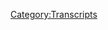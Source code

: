 {{Transcript
    | title         = [[609: October 20, 2021]]
    | caption       = [https://knowledgefight.libsyn.com/609-october-20-2021 Listen to this episode on Libsyn]
    | episodeNumber = [[609: October 20, 2021|609]]
    | length        = 02:39:29
}}

{{MessageBox
    | header     = Warning: Bot Generated Content
    | text       = This transcript was automatically generated by transcription software and likely contains many mistakes and misattributions. Please check the audio for definitive quotes, attribution, and context.
    | image      = N3yvass4myg91.webp
    | imagewidth = 50px
    | id         = warning
}}

{{TranscriptBlock
    | name      = Unknown Speaker
    | timestamp = 00:00:00.000
    | text      = N-N-N-N-N-N-N-Knowledge Fight
}}

{{TranscriptBlock
    | name      = Unknown Speaker
    | timestamp = 00:00:12.880
    | text      = Dan and Jordan, I am sweating.
}}

{{TranscriptBlock
    | name      = Unknown Speaker
    | timestamp = 00:00:19.600
    | text      = Knowledgefight.com, it's time to pray.
}}

{{TranscriptBlock
    | name      = Unknown Speaker
    | timestamp = 00:00:21.399
    | text      = I have great respect for knowledgefight.
}}

{{TranscriptBlock
    | name      = Unknown Speaker
    | timestamp = 00:00:23.920
    | text      = Knowledgefight.
}}

{{TranscriptBlock
    | name      = Unknown Speaker
    | timestamp = 00:00:24.920
    | text      = I'm sick of them posing as if they're the good guys saying we are the bad guys.
}}

{{TranscriptBlock
    | name      = Unknown Speaker
    | timestamp = 00:00:29.359
    | text      = Knowledgefight.
}}

{{TranscriptBlock
    | name      = Unknown Speaker
    | timestamp = 00:00:30.359
    | text      = Dan and Jordan.
}}

{{TranscriptBlock
    | name      = Unknown Speaker
    | timestamp = 00:00:31.359
    | text      = Knowledgefight.
}}

{{TranscriptBlock
    | name      = Unknown Speaker
    | timestamp = 00:00:32.359
    | text      = Need money.
}}

{{TranscriptBlock
    | name      = Unknown Speaker
    | timestamp = 00:00:33.359
    | text      = Andy and Kansas.
}}

{{TranscriptBlock
    | name      = Unknown Speaker
    | timestamp = 00:00:34.359
    | text      = Andy and Kansas.
}}

{{TranscriptBlock
    | name      = Unknown Speaker
    | timestamp = 00:00:35.359
    | text      = Stop it.
}}

{{TranscriptBlock
    | name      = Unknown Speaker
    | timestamp = 00:00:36.359
    | text      = Andy and Kansas.
}}

{{TranscriptBlock
    | name      = Unknown Speaker
    | timestamp = 00:00:37.359
    | text      = Andy and Kansas.
}}

{{TranscriptBlock
    | name      = Unknown Speaker
    | timestamp = 00:00:38.359
    | text      = It's time to pray.
}}

{{TranscriptBlock
    | name      = Unknown Speaker
    | timestamp = 00:00:39.359
    | text      = Andy and Kansas, you're on the air.
}}

{{TranscriptBlock
    | name      = Unknown Speaker
    | timestamp = 00:00:40.359
    | text      = Thanks for holding us.
}}

{{TranscriptBlock
    | name      = Unknown Speaker
    | timestamp = 00:00:41.359
    | text      = Hello, Alex.
}}

{{TranscriptBlock
    | name      = Unknown Speaker
    | timestamp = 00:00:42.359
    | text      = I'm a 16th color.
}}

{{TranscriptBlock
    | name      = Unknown Speaker
    | timestamp = 00:00:43.359
    | text      = I'm a huge fan.
}}

{{TranscriptBlock
    | name      = Unknown Speaker
    | timestamp = 00:00:44.359
    | text      = I love your work.
}}

{{TranscriptBlock
    | name      = Unknown Speaker
    | timestamp = 00:00:45.359
    | text      = Knowledgefight.
}}

{{TranscriptBlock
    | name      = Unknown Speaker
    | timestamp = 00:00:46.359
    | text      = Knowledgefight.com.
}}

{{TranscriptBlock
    | name      = Unknown Speaker
    | timestamp = 00:00:47.359
    | text      = I love you.
}}

{{TranscriptBlock
    | name      = Unknown Speaker
    | timestamp = 00:00:48.359
    | text      = Hey everybody, welcome back to Knowledgefight.
}}

{{TranscriptBlock
    | name      = Unknown Speaker
    | timestamp = 00:01:01.039
    | text      = I'm Dan.
}}

{{TranscriptBlock
    | name      = Unknown Speaker
    | timestamp = 00:01:02.039
    | text      = I'm Jordan.
}}

{{TranscriptBlock
    | name      = Unknown Speaker
    | timestamp = 00:01:03.039
    | text      = We're couple dudes.
}}

{{TranscriptBlock
    | name      = Unknown Speaker
    | timestamp = 00:01:04.040
    | text      = I'd like to sit around, worship at the altar of Selene and talk a little bit about Alex
}}

{{TranscriptBlock
    | name      = Unknown Speaker
    | timestamp = 00:01:05.879
    | text      = Jones.
}}

{{TranscriptBlock
    | name      = Unknown Speaker
    | timestamp = 00:01:06.879
    | text      = Oh, indeed we are.
}}

{{TranscriptBlock
    | name      = Unknown Speaker
    | timestamp = 00:01:07.879
    | text      = Dan.
}}

{{TranscriptBlock
    | name      = Unknown Speaker
    | timestamp = 00:01:08.879
    | text      = Jordan.
}}

{{TranscriptBlock
    | name      = Unknown Speaker
    | timestamp = 00:01:09.879
    | text      = Dan.
}}

{{TranscriptBlock
    | name      = Unknown Speaker
    | timestamp = 00:01:10.879
    | text      = Jordan.
}}

{{TranscriptBlock
    | name      = Unknown Speaker
    | timestamp = 00:01:11.879
    | text      = Quick question for you.
}}

{{TranscriptBlock
    | name      = Unknown Speaker
    | timestamp = 00:01:12.879
    | text      = What's up?
}}

{{TranscriptBlock
    | name      = Unknown Speaker
    | timestamp = 00:01:13.879
    | text      = What's your bright spot today?
}}

{{TranscriptBlock
    | name      = Unknown Speaker
    | timestamp = 00:01:14.879
    | text      = My bright spot today, Jordan.
}}

{{TranscriptBlock
    | name      = Unknown Speaker
    | timestamp = 00:01:15.879
    | text      = I don't know if I actually officially mentioned this on the show, but I have finished Survivor.
}}

{{TranscriptBlock
    | name      = Unknown Speaker
    | timestamp = 00:01:16.879
    | text      = Yes.
}}

{{TranscriptBlock
    | name      = Unknown Speaker
    | timestamp = 00:01:17.879
    | text      = I have watched all of it now.
}}

{{TranscriptBlock
    | name      = Unknown Speaker
    | timestamp = 00:01:19.680
    | text      = That does require an official announcement, yes.
}}

{{TranscriptBlock
    | name      = Unknown Speaker
    | timestamp = 00:01:22.000
    | text      = I have a lot of thoughts on it, but I might be sharing it in another medium somewhere
}}

{{TranscriptBlock
    | name      = Unknown Speaker
    | timestamp = 00:01:26.239
    | text      = else at a future date.
}}

{{TranscriptBlock
    | name      = Unknown Speaker
    | timestamp = 00:01:27.799
    | text      = So I'm not going to bog things down with that, but there's a Survivor-shaped hole in my life.
}}

{{TranscriptBlock
    | name      = Unknown Speaker
    | timestamp = 00:01:33.359
    | text      = To be honest, as much as-
}}

{{TranscriptBlock
    | name      = Unknown Speaker
    | timestamp = 00:01:36.560
    | text      = Six years from now, Dan's sub-stack is all Survivor material.
}}

{{TranscriptBlock
    | name      = Unknown Speaker
    | timestamp = 00:01:40.239
    | text      = No.
}}

{{TranscriptBlock
    | name      = Unknown Speaker
    | timestamp = 00:01:41.239
    | text      = Sorry.
}}

{{TranscriptBlock
    | name      = Unknown Speaker
    | timestamp = 00:01:42.239
    | text      = Sorry.
}}

{{TranscriptBlock
    | name      = Unknown Speaker
    | timestamp = 00:01:43.239
    | text      = Maybe.
}}

{{TranscriptBlock
    | name      = Unknown Speaker
    | timestamp = 00:01:44.239
    | text      = Sorry for interrupting.
}}

{{TranscriptBlock
    | name      = Unknown Speaker
    | timestamp = 00:01:45.239
    | text      = I couldn't get it out of my head.
}}

{{TranscriptBlock
    | name      = Unknown Speaker
    | timestamp = 00:01:46.640
    | text      = I think that I was annoyed and kind of bored by the show at various points, but I also
}}

{{TranscriptBlock
    | name      = Unknown Speaker
    | timestamp = 00:01:51.200
    | text      = think it's a really good show.
}}

{{TranscriptBlock
    | name      = Unknown Speaker
    | timestamp = 00:01:54.239
    | text      = It has a good match of good environment.
}}

{{TranscriptBlock
    | name      = Unknown Speaker
    | timestamp = 00:01:56.799
    | text      = You see the nature, and you have the people interacting, and there's fun games.
}}

{{TranscriptBlock
    | name      = Unknown Speaker
    | timestamp = 00:02:03.079
    | text      = Sure.
}}

{{TranscriptBlock
    | name      = Unknown Speaker
    | timestamp = 00:02:04.079
    | text      = And there's tension.
}}

{{TranscriptBlock
    | name      = Unknown Speaker
    | timestamp = 00:02:05.079
    | text      = I know there are other shows like it, but I tried to watch The Amazing Race and it didn't
}}

{{TranscriptBlock
    | name      = Unknown Speaker
    | timestamp = 00:02:09.319
    | text      = do it for me.
}}

{{TranscriptBlock
    | name      = Unknown Speaker
    | timestamp = 00:02:10.319
    | text      = No, no.
}}

{{TranscriptBlock
    | name      = Unknown Speaker
    | timestamp = 00:02:11.319
    | text      = And so I was really struggling, and I finally found something that kind of works that I'm
}}

{{TranscriptBlock
    | name      = Unknown Speaker
    | timestamp = 00:02:16.159
    | text      = enjoying, and it's called The World's Toughest Race, The Eco-Challenge in Fiji.
}}

{{TranscriptBlock
    | name      = Unknown Speaker
    | timestamp = 00:02:22.520
    | text      = I think I saw that one.
}}

{{TranscriptBlock
    | name      = Unknown Speaker
    | timestamp = 00:02:24.719
    | text      = Yeah, it's Bear Grylls hosts it.
}}

{{TranscriptBlock
    | name      = Unknown Speaker
    | timestamp = 00:02:27.000
    | text      = Yeah, yeah.
}}

{{TranscriptBlock
    | name      = Unknown Speaker
    | timestamp = 00:02:28.000
    | text      = It's like these teams going on a ridiculously hard race across Fiji, and I find myself compelled
}}

{{TranscriptBlock
    | name      = Unknown Speaker
    | timestamp = 00:02:38.120
    | text      = by the teams.
}}

{{TranscriptBlock
    | name      = Unknown Speaker
    | timestamp = 00:02:39.120
    | text      = Yes.
}}

{{TranscriptBlock
    | name      = Unknown Speaker
    | timestamp = 00:02:40.120
    | text      = I find them charming, and I find the locale and what they're forced to do to be interesting
}}

{{TranscriptBlock
    | name      = Unknown Speaker
    | timestamp = 00:02:45.319
    | text      = enough to capture my attention, so the survivor bug has been itched, scratched for now.
}}

{{TranscriptBlock
    | name      = Unknown Speaker
    | timestamp = 00:02:52.879
    | text      = See, this is what I'm telling you.
}}

{{TranscriptBlock
    | name      = Unknown Speaker
    | timestamp = 00:02:55.159
    | text      = You wanted to start The Amazing Race from the beginning.
}}

{{TranscriptBlock
    | name      = Unknown Speaker
    | timestamp = 00:02:57.340
    | text      = That's what I did.
}}

{{TranscriptBlock
    | name      = Unknown Speaker
    | timestamp = 00:02:58.340
    | text      = And the problem is you gotta start with the first season that they have the Globetrotter
}}

{{TranscriptBlock
    | name      = Unknown Speaker
    | timestamp = 00:03:01.840
    | text      = team on there, and then you're like, I'm in.
}}

{{TranscriptBlock
    | name      = Unknown Speaker
    | timestamp = 00:03:04.639
    | text      = As long as these Globetrotters are teaching me lessons, growing as friends, expressing
}}

{{TranscriptBlock
    | name      = Unknown Speaker
    | timestamp = 00:03:10.879
    | text      = a real love for each other.
}}

{{TranscriptBlock
    | name      = Unknown Speaker
    | timestamp = 00:03:14.759
    | text      = Is Goose on there?
}}

{{TranscriptBlock
    | name      = Unknown Speaker
    | timestamp = 00:03:16.120
    | text      = No, Goose is dead.
}}

{{TranscriptBlock
    | name      = Unknown Speaker
    | timestamp = 00:03:17.680
    | text      = Goose is dead.
}}

{{TranscriptBlock
    | name      = Unknown Speaker
    | timestamp = 00:03:18.680
    | text      = Oh, I was thinking Top Gun.
}}

{{TranscriptBlock
    | name      = Unknown Speaker
    | timestamp = 00:03:20.479
    | text      = Oh.
}}

{{TranscriptBlock
    | name      = Unknown Speaker
    | timestamp = 00:03:21.479
    | text      = Meadow Lark, is he on there?
}}

{{TranscriptBlock
    | name      = Unknown Speaker
    | timestamp = 00:03:23.439
    | text      = No, unfortunately no.
}}

{{TranscriptBlock
    | name      = Unknown Speaker
    | timestamp = 00:03:24.599
    | text      = I don't remember any of the other classic Globetrotters names.
}}

{{TranscriptBlock
    | name      = Unknown Speaker
    | timestamp = 00:03:26.879
    | text      = No, I'm not a Globetrotter guy.
}}

{{TranscriptBlock
    | name      = Unknown Speaker
    | timestamp = 00:03:28.599
    | text      = I went when I was a kid in Boston to Globetrotters.
}}

{{TranscriptBlock
    | name      = Unknown Speaker
    | timestamp = 00:03:31.039
    | text      = Did you?
}}

{{TranscriptBlock
    | name      = Unknown Speaker
    | timestamp = 00:03:32.039
    | text      = I remember it being a lot of fun, but even then I was a kid and I was like, this is against
}}

{{TranscriptBlock
    | name      = Unknown Speaker
    | timestamp = 00:03:35.479
    | text      = the rule.
}}

{{TranscriptBlock
    | name      = Unknown Speaker
    | timestamp = 00:03:40.159
    | text      = I don't know if you're allowed to throw confetti out of a bucket at someone.
}}

{{TranscriptBlock
    | name      = Unknown Speaker
    | timestamp = 00:03:43.960
    | text      = I did remember thinking like, this is nonsense, but what's your bright spot?
}}

{{TranscriptBlock
    | name      = Unknown Speaker
    | timestamp = 00:03:49.879
    | text      = Yeah, that would be my bright spot, Dan, is I have begun basic obedience training with
}}

{{TranscriptBlock
    | name      = Unknown Speaker
    | timestamp = 00:03:56.159
    | text      = my dog, Jake.
}}

{{TranscriptBlock
    | name      = Unknown Speaker
    | timestamp = 00:03:57.159
    | text      = That's great.
}}

{{TranscriptBlock
    | name      = Unknown Speaker
    | timestamp = 00:03:58.159
    | text      = He's not a bad dog, but he's not a good dog.
}}

{{TranscriptBlock
    | name      = Unknown Speaker
    | timestamp = 00:04:01.080
    | text      = He's a sweetheart.
}}

{{TranscriptBlock
    | name      = Unknown Speaker
    | timestamp = 00:04:02.080
    | text      = He's scared of everything.
}}

{{TranscriptBlock
    | name      = Unknown Speaker
    | timestamp = 00:04:03.780
    | text      = We're learning, we're growing together.
}}

{{TranscriptBlock
    | name      = Unknown Speaker
    | timestamp = 00:04:06.360
    | text      = The dog trainer makes you feel like you're getting your money's worth.
}}

{{TranscriptBlock
    | name      = Unknown Speaker
    | timestamp = 00:04:10.840
    | text      = She's got that kind of like no nonsense.
}}

{{TranscriptBlock
    | name      = Unknown Speaker
    | timestamp = 00:04:13.639
    | text      = I train dogs and now I'm training you, you know, like that kind of vibe.
}}

{{TranscriptBlock
    | name      = Unknown Speaker
    | timestamp = 00:04:18.160
    | text      = It's fantastic.
}}

{{TranscriptBlock
    | name      = Unknown Speaker
    | timestamp = 00:04:19.160
    | text      = Today you are a dog.
}}

{{TranscriptBlock
    | name      = Unknown Speaker
    | timestamp = 00:04:20.160
    | text      = Absolutely.
}}

{{TranscriptBlock
    | name      = Unknown Speaker
    | timestamp = 00:04:21.160
    | text      = I went in there and I was immediately like, yeah, sure, I'll roll over and show you my
}}

{{TranscriptBlock
    | name      = Unknown Speaker
    | timestamp = 00:04:24.720
    | text      = belly.
}}

{{TranscriptBlock
    | name      = Unknown Speaker
    | timestamp = 00:04:25.720
    | text      = I don't give a shit.
}}

{{TranscriptBlock
    | name      = Unknown Speaker
    | timestamp = 00:04:26.720
    | text      = I gotta learn.
}}

{{TranscriptBlock
    | name      = Unknown Speaker
    | timestamp = 00:04:27.720
    | text      = The trainer just went...
}}

{{TranscriptBlock
    | name      = Unknown Speaker
    | timestamp = 00:04:28.720
    | text      = Yeah, exactly.
}}

{{TranscriptBlock
    | name      = Unknown Speaker
    | timestamp = 00:04:29.720
    | text      = She put her two fingers right on my neck and did the little pinch thing and I'm like, I
}}

{{TranscriptBlock
    | name      = Unknown Speaker
    | timestamp = 00:04:33.800
    | text      = got you.
}}

{{TranscriptBlock
    | name      = Unknown Speaker
    | timestamp = 00:04:34.800
    | text      = I'm with you.
}}

{{TranscriptBlock
    | name      = Unknown Speaker
    | timestamp = 00:04:35.800
    | text      = Well, that's great.
}}

{{TranscriptBlock
    | name      = Unknown Speaker
    | timestamp = 00:04:36.800
    | text      = I look forward to some adventures for you and Jake.
}}

{{TranscriptBlock
    | name      = Unknown Speaker
    | timestamp = 00:04:39.319
    | text      = Yeah, it's going to be fun.
}}

{{TranscriptBlock
    | name      = Unknown Speaker
    | timestamp = 00:04:40.319
    | text      = It's nice too because it's not a training of like something that's a really bad dangerous
}}

{{TranscriptBlock
    | name      = Unknown Speaker
    | timestamp = 00:04:44.240
    | text      = behavior like biting or anything.
}}

{{TranscriptBlock
    | name      = Unknown Speaker
    | timestamp = 00:04:46.120
    | text      = It's just sort of like a, let's make you more comfortable, dog.
}}

{{TranscriptBlock
    | name      = Unknown Speaker
    | timestamp = 00:04:49.240
    | text      = He needs confidence.
}}

{{TranscriptBlock
    | name      = Unknown Speaker
    | timestamp = 00:04:50.240
    | text      = He doesn't have any confidence, so we're doing that.
}}

{{TranscriptBlock
    | name      = Unknown Speaker
    | timestamp = 00:04:52.680
    | text      = That's the big deal.
}}

{{TranscriptBlock
    | name      = Unknown Speaker
    | timestamp = 00:04:53.680
    | text      = That's great.
}}

{{TranscriptBlock
    | name      = Unknown Speaker
    | timestamp = 00:04:54.680
    | text      = Yeah, it is great.
}}

{{TranscriptBlock
    | name      = Unknown Speaker
    | timestamp = 00:04:55.920
    | text      = So speaking of great, Jordan, today we have an episode to go over and it is wild.
}}

{{TranscriptBlock
    | name      = Unknown Speaker
    | timestamp = 00:05:00.899
    | text      = It's wild.
}}

{{TranscriptBlock
    | name      = Unknown Speaker
    | timestamp = 00:05:01.899
    | text      = Yes.
}}

{{TranscriptBlock
    | name      = Unknown Speaker
    | timestamp = 00:05:02.899
    | text      = We are back in the present day and this is one of the, oh my God, it is a rollercoaster,
}}

{{TranscriptBlock
    | name      = Unknown Speaker
    | timestamp = 00:05:07.319
    | text      = episodes of Alex's show that I've listened to in a very long time.
}}

{{TranscriptBlock
    | name      = Unknown Speaker
    | timestamp = 00:05:10.160
    | text      = That's great.
}}

{{TranscriptBlock
    | name      = Unknown Speaker
    | timestamp = 00:05:11.160
    | text      = This is October 20th, 2021.
}}

{{TranscriptBlock
    | name      = Unknown Speaker
    | timestamp = 00:05:14.079
    | text      = That was a tie.
}}

{{TranscriptBlock
    | name      = Unknown Speaker
    | timestamp = 00:05:15.079
    | text      = That was perfect.
}}

{{TranscriptBlock
    | name      = Unknown Speaker
    | timestamp = 00:05:16.079
    | text      = And yeah, it was Wednesday of last week and holy shit, this thing is full of nonsense.
}}

{{TranscriptBlock
    | name      = Unknown Speaker
    | timestamp = 00:05:25.040
    | text      = I can't over-hype this.
}}

{{TranscriptBlock
    | name      = Unknown Speaker
    | timestamp = 00:05:26.319
    | text      = It's outrageous.
}}

{{TranscriptBlock
    | name      = Unknown Speaker
    | timestamp = 00:05:27.319
    | text      = We've had so many.
}}

{{TranscriptBlock
    | name      = Unknown Speaker
    | timestamp = 00:05:28.319
    | text      = We've had a bunch of different types of episode.
}}

{{TranscriptBlock
    | name      = Unknown Speaker
    | timestamp = 00:05:30.279
    | text      = I've done an episode.
}}

{{TranscriptBlock
    | name      = Unknown Speaker
    | timestamp = 00:05:31.279
    | text      = We got interviews.
}}

{{TranscriptBlock
    | name      = Unknown Speaker
    | timestamp = 00:05:32.279
    | text      = I feel so excited to get back to this type of shit.
}}

{{TranscriptBlock
    | name      = Unknown Speaker
    | timestamp = 00:05:36.319
    | text      = Yeah.
}}

{{TranscriptBlock
    | name      = Unknown Speaker
    | timestamp = 00:05:37.319
    | text      = It's like, what have you been up to buddy?
}}

{{TranscriptBlock
    | name      = Unknown Speaker
    | timestamp = 00:05:38.319
    | text      = Yeah.
}}

{{TranscriptBlock
    | name      = Unknown Speaker
    | timestamp = 00:05:39.319
    | text      = And now we, you know, every time we put them on a timeout, I'm like, let's get, let's get
}}

{{TranscriptBlock
    | name      = Unknown Speaker
    | timestamp = 00:05:42.839
    | text      = back into it, you know?
}}

{{TranscriptBlock
    | name      = Unknown Speaker
    | timestamp = 00:05:44.439
    | text      = And here we go.
}}

{{TranscriptBlock
    | name      = Unknown Speaker
    | timestamp = 00:05:45.439
    | text      = So I feel like without further ado, let's get down to our first order of business, which
}}

{{TranscriptBlock
    | name      = Unknown Speaker
    | timestamp = 00:05:51.480
    | text      = is saying hello and thank you to some new wonks.
}}

{{TranscriptBlock
    | name      = Unknown Speaker
    | timestamp = 00:05:54.519
    | text      = That's a great idea.
}}

{{TranscriptBlock
    | name      = Unknown Speaker
    | timestamp = 00:05:55.519
    | text      = So first, Foster, thank you so much.
}}

{{TranscriptBlock
    | name      = Unknown Speaker
    | timestamp = 00:05:57.079
    | text      = You're now a policy wonk.
}}

{{TranscriptBlock
    | name      = Unknown Speaker
    | timestamp = 00:05:58.300
    | text      = I'm a policy wonk.
}}

{{TranscriptBlock
    | name      = Unknown Speaker
    | timestamp = 00:05:59.300
    | text      = Thanks Foster.
}}

{{TranscriptBlock
    | name      = Unknown Speaker
    | timestamp = 00:06:00.300
    | text      = Thank you.
}}

{{TranscriptBlock
    | name      = Unknown Speaker
    | timestamp = 00:06:01.300
    | text      = Next, and now here come Glenn Beck's Roblox.
}}

{{TranscriptBlock
    | name      = Unknown Speaker
    | timestamp = 00:06:03.519
    | text      = Thank you so much.
}}

{{TranscriptBlock
    | name      = Unknown Speaker
    | timestamp = 00:06:04.519
    | text      = You're now a policy wonk.
}}

{{TranscriptBlock
    | name      = Unknown Speaker
    | timestamp = 00:06:05.519
    | text      = I'm a policy wonk.
}}

{{TranscriptBlock
    | name      = Unknown Speaker
    | timestamp = 00:06:06.519
    | text      = Thank you very much.
}}

{{TranscriptBlock
    | name      = Unknown Speaker
    | timestamp = 00:06:07.519
    | text      = Thank you.
}}

{{TranscriptBlock
    | name      = Unknown Speaker
    | timestamp = 00:06:08.519
    | text      = Next, Dan in Illinois.
}}

{{TranscriptBlock
    | name      = Unknown Speaker
    | timestamp = 00:06:09.519
    | text      = Thank you so much.
}}

{{TranscriptBlock
    | name      = Unknown Speaker
    | timestamp = 00:06:10.519
    | text      = You are now a policy wonk.
}}

{{TranscriptBlock
    | name      = Unknown Speaker
    | timestamp = 00:06:11.519
    | text      = Let's talk to Dan in Illinois.
}}

{{TranscriptBlock
    | name      = Unknown Speaker
    | timestamp = 00:06:12.519
    | text      = I'm a policy wonk.
}}

{{TranscriptBlock
    | name      = Unknown Speaker
    | timestamp = 00:06:13.519
    | text      = Thank you so much.
}}

{{TranscriptBlock
    | name      = Unknown Speaker
    | timestamp = 00:06:14.519
    | text      = Thank you very much, Dan in Illinois.
}}

{{TranscriptBlock
    | name      = Unknown Speaker
    | timestamp = 00:06:15.519
    | text      = Next, Sky.
}}

{{TranscriptBlock
    | name      = Unknown Speaker
    | timestamp = 00:06:16.519
    | text      = Thank you so much.
}}

{{TranscriptBlock
    | name      = Unknown Speaker
    | timestamp = 00:06:17.519
    | text      = You are now a policy wonk.
}}

{{TranscriptBlock
    | name      = Unknown Speaker
    | timestamp = 00:06:18.519
    | text      = I'm a policy wonk.
}}

{{TranscriptBlock
    | name      = Unknown Speaker
    | timestamp = 00:06:19.519
    | text      = Thanks Sky.
}}

{{TranscriptBlock
    | name      = Unknown Speaker
    | timestamp = 00:06:20.519
    | text      = Thank you.
}}

{{TranscriptBlock
    | name      = Unknown Speaker
    | timestamp = 00:06:21.519
    | text      = And we got a raptor princess in the mix.
}}

{{TranscriptBlock
    | name      = Unknown Speaker
    | timestamp = 00:06:22.519
    | text      = Ooh.
}}

{{TranscriptBlock
    | name      = Unknown Speaker
    | timestamp = 00:06:23.519
    | text      = So hello to, I signed away my soul in an intergalactic NDA with cyber Satan and all I got was a technocrat
}}

{{TranscriptBlock
    | name      = Unknown Speaker
    | timestamp = 00:06:28.480
    | text      = to say my name on a globalist podcast.
}}

{{TranscriptBlock
    | name      = Unknown Speaker
    | timestamp = 00:06:30.879
    | text      = Thank you so much.
}}

{{TranscriptBlock
    | name      = Unknown Speaker
    | timestamp = 00:06:31.879
    | text      = I'm a policy wonk.
}}

{{TranscriptBlock
    | name      = Unknown Speaker
    | timestamp = 00:06:32.879
    | text      = Four stars.
}}

{{TranscriptBlock
    | name      = Unknown Speaker
    | timestamp = 00:06:33.879
    | text      = Go home to your mother and tell her you're brilliant.
}}

{{TranscriptBlock
    | name      = Unknown Speaker
    | timestamp = 00:06:35.800
    | text      = I'll barbecue your ass.
}}

{{TranscriptBlock
    | name      = Unknown Speaker
    | timestamp = 00:06:37.399
    | text      = It's over for humanity.
}}

{{TranscriptBlock
    | name      = Unknown Speaker
    | timestamp = 00:06:38.879
    | text      = You're a beautiful soul.
}}

{{TranscriptBlock
    | name      = Unknown Speaker
    | timestamp = 00:06:39.879
    | text      = They're coming for your balls.
}}

{{TranscriptBlock
    | name      = Unknown Speaker
    | timestamp = 00:06:40.879
    | text      = Well, I piss all over your God.
}}

{{TranscriptBlock
    | name      = Unknown Speaker
    | timestamp = 00:06:44.839
    | text      = Very few people crap in the pool unless they're babies.
}}

{{TranscriptBlock
    | name      = Unknown Speaker
    | timestamp = 00:06:47.160
    | text      = I piss all over the state.
}}

{{TranscriptBlock
    | name      = Unknown Speaker
    | timestamp = 00:06:48.800
    | text      = Make it a practice of calling people pieces of garbage.
}}

{{TranscriptBlock
    | name      = Unknown Speaker
    | timestamp = 00:06:51.399
    | text      = When they are.
}}

{{TranscriptBlock
    | name      = Unknown Speaker
    | timestamp = 00:06:52.399
    | text      = Connect as you see fit.
}}

{{TranscriptBlock
    | name      = Unknown Speaker
    | timestamp = 00:06:54.199
    | text      = Thank you so much.
}}

{{TranscriptBlock
    | name      = Unknown Speaker
    | timestamp = 00:06:55.199
    | text      = Thank you very much.
}}

{{TranscriptBlock
    | name      = Unknown Speaker
    | timestamp = 00:06:56.319
    | text      = I always listen to that one and I think that's so scatological.
}}

{{TranscriptBlock
    | name      = Unknown Speaker
    | timestamp = 00:07:00.439
    | text      = Where was your mind at when you were cutting that together?
}}

{{TranscriptBlock
    | name      = Unknown Speaker
    | timestamp = 00:07:02.519
    | text      = I think it was just, there were a couple of those clips in a row as out of context drops
}}

{{TranscriptBlock
    | name      = Unknown Speaker
    | timestamp = 00:07:07.199
    | text      = from recent episodes.
}}

{{TranscriptBlock
    | name      = Unknown Speaker
    | timestamp = 00:07:08.199
    | text      = Yeah, yeah, yeah, yeah.
}}

{{TranscriptBlock
    | name      = Unknown Speaker
    | timestamp = 00:07:09.199
    | text      = Or maybe when I was going through them, they were close together and I just found them
}}

{{TranscriptBlock
    | name      = Unknown Speaker
    | timestamp = 00:07:12.680
    | text      = like, wow, right?
}}

{{TranscriptBlock
    | name      = Unknown Speaker
    | timestamp = 00:07:13.680
    | text      = The theme is evolving.
}}

{{TranscriptBlock
    | name      = Unknown Speaker
    | timestamp = 00:07:16.279
    | text      = So Jordan, we have two out of context drops today.
}}

{{TranscriptBlock
    | name      = Unknown Speaker
    | timestamp = 00:07:18.360
    | text      = So again, this is going to be a situation where the audience gets to choose which one
}}

{{TranscriptBlock
    | name      = Unknown Speaker
    | timestamp = 00:07:23.000
    | text      = is the winner.
}}

{{TranscriptBlock
    | name      = Unknown Speaker
    | timestamp = 00:07:24.000
    | text      = All right.
}}

{{TranscriptBlock
    | name      = Unknown Speaker
    | timestamp = 00:07:25.000
    | text      = And here is choice A.
}}

{{TranscriptBlock
    | name      = Unknown Speaker
    | timestamp = 00:07:26.000
    | text      = Okay, here we go.
}}

{{TranscriptBlock
    | name      = Unknown Speaker
    | timestamp = 00:07:27.000
    | text      = Christ is the groom and we are the bride.
}}

{{TranscriptBlock
    | name      = Unknown Speaker
    | timestamp = 00:07:28.800
    | text      = The whole thing is sexual.
}}

{{TranscriptBlock
    | name      = Unknown Speaker
    | timestamp = 00:07:31.240
    | text      = Oh God.
}}

{{TranscriptBlock
    | name      = Unknown Speaker
    | timestamp = 00:07:33.920
    | text      = Oh God, I forgot I said it out loud again.
}}

{{TranscriptBlock
    | name      = Unknown Speaker
    | timestamp = 00:07:47.279
    | text      = The whole thing is sexual.
}}

{{TranscriptBlock
    | name      = Unknown Speaker
    | timestamp = 00:07:51.319
    | text      = So here's the, here's option B. And I was a teenager, my dad said, if you turn evil,
}}

{{TranscriptBlock
    | name      = Unknown Speaker
    | timestamp = 00:07:55.399
    | text      = I'm going to kill you.
}}

{{TranscriptBlock
    | name      = Unknown Speaker
    | timestamp = 00:07:56.399
    | text      = And I knew he was serious about it and I almost did turn evil.
}}

{{TranscriptBlock
    | name      = Unknown Speaker
    | timestamp = 00:07:59.800
    | text      = So and I'm not saying we should kill our family members.
}}

{{TranscriptBlock
    | name      = Unknown Speaker
    | timestamp = 00:08:02.480
    | text      = Okay, good clarification.
}}

{{TranscriptBlock
    | name      = Unknown Speaker
    | timestamp = 00:08:04.560
    | text      = All right.
}}

{{TranscriptBlock
    | name      = Unknown Speaker
    | timestamp = 00:08:05.560
    | text      = So in that clip, he's kind of saying that honor killing is a little bit okay.
}}

{{TranscriptBlock
    | name      = Unknown Speaker
    | timestamp = 00:08:10.279
    | text      = Well, if you're going to turn evil, if you turn evil, you got to take them out.
}}

{{TranscriptBlock
    | name      = Unknown Speaker
    | timestamp = 00:08:13.079
    | text      = You got to kill your family.
}}

{{TranscriptBlock
    | name      = Unknown Speaker
    | timestamp = 00:08:14.079
    | text      = Yeah, yeah, let's do it.
}}

{{TranscriptBlock
    | name      = Unknown Speaker
    | timestamp = 00:08:15.079
    | text      = Now I'm not saying it's okay.
}}

{{TranscriptBlock
    | name      = Unknown Speaker
    | timestamp = 00:08:16.079
    | text      = It's not a good thing.
}}

{{TranscriptBlock
    | name      = Unknown Speaker
    | timestamp = 00:08:17.079
    | text      = But there is a time and a place for it.
}}

{{TranscriptBlock
    | name      = Unknown Speaker
    | timestamp = 00:08:18.800
    | text      = Right.
}}

{{TranscriptBlock
    | name      = Unknown Speaker
    | timestamp = 00:08:19.800
    | text      = Okay.
}}

{{TranscriptBlock
    | name      = Unknown Speaker
    | timestamp = 00:08:20.800
    | text      = So is it sexual Christ or don't kill your family?
}}

{{TranscriptBlock
    | name      = Unknown Speaker
    | timestamp = 00:08:22.800
    | text      = I'm going to have to go with sexual Christ.
}}

{{TranscriptBlock
    | name      = Unknown Speaker
    | timestamp = 00:08:25.699
    | text      = That's my, that's my pick.
}}

{{TranscriptBlock
    | name      = Unknown Speaker
    | timestamp = 00:08:26.879
    | text      = They're both bewildering.
}}

{{TranscriptBlock
    | name      = Unknown Speaker
    | timestamp = 00:08:27.879
    | text      = Yes, truly.
}}

{{TranscriptBlock
    | name      = Unknown Speaker
    | timestamp = 00:08:28.879
    | text      = So we start the show off and Alex is in a place where he has battle adrenaline going
}}

{{TranscriptBlock
    | name      = Unknown Speaker
    | timestamp = 00:08:32.799
    | text      = through his veins and he's got a big news story to cover.
}}

{{TranscriptBlock
    | name      = Unknown Speaker
    | timestamp = 00:08:36.200
    | text      = Here we go.
}}

{{TranscriptBlock
    | name      = Unknown Speaker
    | timestamp = 00:08:37.200
    | text      = I can't help but to have just adrenaline and other endorphins flooding through my arteries
}}

{{TranscriptBlock
    | name      = Unknown Speaker
    | timestamp = 00:08:47.740
    | text      = right now.
}}

{{TranscriptBlock
    | name      = Unknown Speaker
    | timestamp = 00:08:49.159
    | text      = What?
}}

{{TranscriptBlock
    | name      = Unknown Speaker
    | timestamp = 00:08:50.159
    | text      = Because there's a thrill to war.
}}

{{TranscriptBlock
    | name      = Unknown Speaker
    | timestamp = 00:08:52.200
    | text      = There's a thrill to the battle actually starting and the swords clashing and the spears flying.
}}

{{TranscriptBlock
    | name      = Unknown Speaker
    | timestamp = 00:08:58.519
    | text      = And the daggers plunging.
}}

{{TranscriptBlock
    | name      = Unknown Speaker
    | timestamp = 00:09:03.600
    | text      = But it's the worst analysis is now true.
}}

{{TranscriptBlock
    | name      = Unknown Speaker
    | timestamp = 00:09:06.399
    | text      = We are now officially in a global collapse.
}}

{{TranscriptBlock
    | name      = Unknown Speaker
    | timestamp = 00:09:08.519
    | text      = It's already begun.
}}

{{TranscriptBlock
    | name      = Unknown Speaker
    | timestamp = 00:09:09.519
    | text      = It's accelerating.
}}

{{TranscriptBlock
    | name      = Unknown Speaker
    | timestamp = 00:09:11.159
    | text      = And 132 countries in the last week have agreed not just to a global income tax, but to tracking
}}

{{TranscriptBlock
    | name      = Unknown Speaker
    | timestamp = 00:09:18.759
    | text      = everything you do in live time to then tax and control what you do and punish you with
}}

{{TranscriptBlock
    | name      = Unknown Speaker
    | timestamp = 00:09:24.799
    | text      = a global social credit score.
}}

{{TranscriptBlock
    | name      = Unknown Speaker
    | timestamp = 00:09:27.019
    | text      = And it's all been prepared and beta tested, but it's now being announced.
}}

{{TranscriptBlock
    | name      = Unknown Speaker
    | timestamp = 00:09:33.000
    | text      = So would it surprise you to learn that that's not true?
}}

{{TranscriptBlock
    | name      = Unknown Speaker
    | timestamp = 00:09:36.320
    | text      = Absolutely not.
}}

{{TranscriptBlock
    | name      = Unknown Speaker
    | timestamp = 00:09:37.320
    | text      = Yeah.
}}

{{TranscriptBlock
    | name      = Unknown Speaker
    | timestamp = 00:09:38.320
    | text      = 132 countries didn't sign on to this global income tax agreement to create a one world
}}

{{TranscriptBlock
    | name      = Unknown Speaker
    | timestamp = 00:09:42.639
    | text      = government.
}}

{{TranscriptBlock
    | name      = Unknown Speaker
    | timestamp = 00:09:43.639
    | text      = Sure, sure, sure, sure.
}}

{{TranscriptBlock
    | name      = Unknown Speaker
    | timestamp = 00:09:44.639
    | text      = What happened is that there have been some negotiations going on between countries and
}}

{{TranscriptBlock
    | name      = Unknown Speaker
    | timestamp = 00:09:47.960
    | text      = the Organization for Economic Cooperation and Development aimed at agreeing to a minimum
}}

{{TranscriptBlock
    | name      = Unknown Speaker
    | timestamp = 00:09:52.620
    | text      = corporate tax rate of 15% for countries that agreed to be a part of this.
}}

{{TranscriptBlock
    | name      = Unknown Speaker
    | timestamp = 00:09:57.799
    | text      = Just to be clear up front too, this only applies to companies with, quote, global turnover
}}

{{TranscriptBlock
    | name      = Unknown Speaker
    | timestamp = 00:10:02.159
    | text      = over 20 billion euros and profitability above 10%.
}}

{{TranscriptBlock
    | name      = Unknown Speaker
    | timestamp = 00:10:06.299
    | text      = So this is really narrowly focused on giant companies.
}}

{{TranscriptBlock
    | name      = Unknown Speaker
    | timestamp = 00:10:10.519
    | text      = So you can't just take your money all the way to blah, blah, blah, and keep it there
}}

{{TranscriptBlock
    | name      = Unknown Speaker
    | timestamp = 00:10:15.200
    | text      = and nobody gets any money from you, you thieving pieces of shit.
}}

{{TranscriptBlock
    | name      = Unknown Speaker
    | timestamp = 00:10:18.500
    | text      = The reason to do this is because when there are countries that don't have any or have
}}

{{TranscriptBlock
    | name      = Unknown Speaker
    | timestamp = 00:10:22.019
    | text      = very low corporate taxation, big international businesses have a huge incentive to either
}}

{{TranscriptBlock
    | name      = Unknown Speaker
    | timestamp = 00:10:26.720
    | text      = actually or symbolically base their business there in order to avoid paying massive amounts
}}

{{TranscriptBlock
    | name      = Unknown Speaker
    | timestamp = 00:10:30.960
    | text      = of tax to their actual base countries.
}}

{{TranscriptBlock
    | name      = Unknown Speaker
    | timestamp = 00:10:33.100
    | text      = It's like how all tennis players live in Monaco most of the time.
}}

{{TranscriptBlock
    | name      = Unknown Speaker
    | timestamp = 00:10:36.279
    | text      = Sure.
}}

{{TranscriptBlock
    | name      = Unknown Speaker
    | timestamp = 00:10:37.279
    | text      = What happens then is that these companies move to low tax countries or tax shelters
}}

{{TranscriptBlock
    | name      = Unknown Speaker
    | timestamp = 00:10:40.980
    | text      = and all the revenue that would be being paid back into the countries they're from to support
}}

{{TranscriptBlock
    | name      = Unknown Speaker
    | timestamp = 00:10:45.799
    | text      = the infrastructure and development of their home countries, it's instead just kept by
}}

{{TranscriptBlock
    | name      = Unknown Speaker
    | timestamp = 00:10:49.580
    | text      = the executives.
}}

{{TranscriptBlock
    | name      = Unknown Speaker
    | timestamp = 00:10:51.139
    | text      = In addition to this, the plan also dealt with digital service taxes.
}}

{{TranscriptBlock
    | name      = Unknown Speaker
    | timestamp = 00:10:55.340
    | text      = Countries are able to impose these taxes on companies that are based elsewhere but provide
}}

{{TranscriptBlock
    | name      = Unknown Speaker
    | timestamp = 00:10:58.879
    | text      = services or goods that are consumed in their country.
}}

{{TranscriptBlock
    | name      = Unknown Speaker
    | timestamp = 00:11:02.700
    | text      = Part of the proposed plan had to do with shifting away from digital service taxes and what are
}}

{{TranscriptBlock
    | name      = Unknown Speaker
    | timestamp = 00:11:06.480
    | text      = called unilateral measures.
}}

{{TranscriptBlock
    | name      = Unknown Speaker
    | timestamp = 00:11:08.259
    | text      = The United States had threatened tariffs against Austria, Britain, France, Italy, and Spain
}}

{{TranscriptBlock
    | name      = Unknown Speaker
    | timestamp = 00:11:13.220
    | text      = as they were part of this agreement but were opposed to dropping their digital service
}}

{{TranscriptBlock
    | name      = Unknown Speaker
    | timestamp = 00:11:16.740
    | text      = tax, which would have led to redundant taxation, sure.
}}

{{TranscriptBlock
    | name      = Unknown Speaker
    | timestamp = 00:11:20.580
    | text      = The latest news is that these five countries agreed to keep their digital service taxes
}}

{{TranscriptBlock
    | name      = Unknown Speaker
    | timestamp = 00:11:24.179
    | text      = in place until the new tax agreement becomes active in 2023 and then they will drop them
}}

{{TranscriptBlock
    | name      = Unknown Speaker
    | timestamp = 00:11:29.320
    | text      = at that point.
}}

{{TranscriptBlock
    | name      = Unknown Speaker
    | timestamp = 00:11:30.320
    | text      = Sounds good.
}}

{{TranscriptBlock
    | name      = Unknown Speaker
    | timestamp = 00:11:31.320
    | text      = Obviously, implementation to this is going to be a challenge and it would be difficult
}}

{{TranscriptBlock
    | name      = Unknown Speaker
    | timestamp = 00:11:35.000
    | text      = to make sure that these giant companies don't just find other loopholes or just move to
}}

{{TranscriptBlock
    | name      = Unknown Speaker
    | timestamp = 00:11:38.679
    | text      = some of the countries that didn't agree to be a part of the arrangement.
}}

{{TranscriptBlock
    | name      = Unknown Speaker
    | timestamp = 00:11:41.220
    | text      = No, there's only 132 total countries.
}}

{{TranscriptBlock
    | name      = Unknown Speaker
    | timestamp = 00:11:44.519
    | text      = But overall, this is definitely something Alex should be in favor of.
}}

{{TranscriptBlock
    | name      = Unknown Speaker
    | timestamp = 00:11:48.259
    | text      = If his position is one that he's against these gigantic multinational corporations having
}}

{{TranscriptBlock
    | name      = Unknown Speaker
    | timestamp = 00:11:52.059
    | text      = free rein, then even though this deal isn't perfect, it's movement in the direction he
}}

{{TranscriptBlock
    | name      = Unknown Speaker
    | timestamp = 00:11:55.940
    | text      = should support.
}}

{{TranscriptBlock
    | name      = Unknown Speaker
    | timestamp = 00:11:56.940
    | text      = Totally.
}}

{{TranscriptBlock
    | name      = Unknown Speaker
    | timestamp = 00:11:57.940
    | text      = But instead, what we see is a complete misrepresentation of what this story is even about from Alex
}}

{{TranscriptBlock
    | name      = Unknown Speaker
    | timestamp = 00:12:02.080
    | text      = and a lie designed to make his audience scared of this corporate tax agreement.
}}

{{TranscriptBlock
    | name      = Unknown Speaker
    | timestamp = 00:12:06.320
    | text      = It's almost like he's trying to trick his listeners into opposing something that would
}}

{{TranscriptBlock
    | name      = Unknown Speaker
    | timestamp = 00:12:09.179
    | text      = help them and hurt big businesses.
}}

{{TranscriptBlock
    | name      = Unknown Speaker
    | timestamp = 00:12:11.419
    | text      = Yeah, for somebody who's complained about how the North American Fair Trade Agreement
}}

{{TranscriptBlock
    | name      = Unknown Speaker
    | timestamp = 00:12:16.840
    | text      = has moved all of our jobs offshore and all this stuff, he should also be like, and we
}}

{{TranscriptBlock
    | name      = Unknown Speaker
    | timestamp = 00:12:20.940
    | text      = should have the money in here as well, right?
}}

{{TranscriptBlock
    | name      = Unknown Speaker
    | timestamp = 00:12:23.940
    | text      = It's really strange because it's kind of counter to his stated larger beliefs, the way he's
}}

{{TranscriptBlock
    | name      = Unknown Speaker
    | timestamp = 00:12:30.799
    | text      = reporting on this story.
}}

{{TranscriptBlock
    | name      = Unknown Speaker
    | timestamp = 00:12:32.100
    | text      = Yeah.
}}

{{TranscriptBlock
    | name      = Unknown Speaker
    | timestamp = 00:12:33.100
    | text      = And honestly, I wouldn't be too surprised if he just didn't know because he leads the
}}

{{TranscriptBlock
    | name      = Unknown Speaker
    | timestamp = 00:12:39.220
    | text      = show with this.
}}

{{TranscriptBlock
    | name      = Unknown Speaker
    | timestamp = 00:12:40.220
    | text      = Yeah.
}}

{{TranscriptBlock
    | name      = Unknown Speaker
    | timestamp = 00:12:41.220
    | text      = And then it barely comes up.
}}

{{TranscriptBlock
    | name      = Unknown Speaker
    | timestamp = 00:12:42.220
    | text      = Yeah, why would it?
}}

{{TranscriptBlock
    | name      = Unknown Speaker
    | timestamp = 00:12:43.220
    | text      = He doesn't understand anything that's going on there.
}}

{{TranscriptBlock
    | name      = Unknown Speaker
    | timestamp = 00:12:45.259
    | text      = I think he just skimmed a headline and was like, here we go, baby.
}}

{{TranscriptBlock
    | name      = Unknown Speaker
    | timestamp = 00:12:48.419
    | text      = If 132 countries agree on anything, he's like, well, obviously the globalists have started
}}

{{TranscriptBlock
    | name      = Unknown Speaker
    | timestamp = 00:12:52.940
    | text      = the war.
}}

{{TranscriptBlock
    | name      = Unknown Speaker
    | timestamp = 00:12:53.940
    | text      = Sure.
}}

{{TranscriptBlock
    | name      = Unknown Speaker
    | timestamp = 00:12:54.940
    | text      = Yeah.
}}

{{TranscriptBlock
    | name      = Unknown Speaker
    | timestamp = 00:12:55.940
    | text      = So I think what actually one of the big problems is that Alex was out late with Rogan last
}}

{{TranscriptBlock
    | name      = Unknown Speaker
    | timestamp = 00:12:58.340
    | text      = night before this.
}}

{{TranscriptBlock
    | name      = Unknown Speaker
    | timestamp = 00:12:59.340
    | text      = Okay.
}}

{{TranscriptBlock
    | name      = Unknown Speaker
    | timestamp = 00:13:00.340
    | text      = Well, that's usually a big problem.
}}

{{TranscriptBlock
    | name      = Unknown Speaker
    | timestamp = 00:13:01.340
    | text      = That can be a big problem.
}}

{{TranscriptBlock
    | name      = Unknown Speaker
    | timestamp = 00:13:02.340
    | text      = Yeah.
}}

{{TranscriptBlock
    | name      = Unknown Speaker
    | timestamp = 00:13:03.340
    | text      = It's a survival of the fittest issue.
}}

{{TranscriptBlock
    | name      = Unknown Speaker
    | timestamp = 00:13:05.139
    | text      = I mean, I don't want to kill everybody.
}}

{{TranscriptBlock
    | name      = Unknown Speaker
    | timestamp = 00:13:06.940
    | text      = Joe Rogan doesn't, Lex Friedman doesn't, Michael Mallos doesn't.
}}

{{TranscriptBlock
    | name      = Unknown Speaker
    | timestamp = 00:13:11.100
    | text      = But if you don't protect yourself, you really do deserve to die.
}}

{{TranscriptBlock
    | name      = Unknown Speaker
    | timestamp = 00:13:15.139
    | text      = But, but, but, but the children, the children, they don't deserve this and that's why it's
}}

{{TranscriptBlock
    | name      = Unknown Speaker
    | timestamp = 00:13:22.500
    | text      = the Rubicon.
}}

{{TranscriptBlock
    | name      = Unknown Speaker
    | timestamp = 00:13:23.500
    | text      = So this is after he had like, he'd set up the idea, like I was out with Rogan and these
}}

{{TranscriptBlock
    | name      = Unknown Speaker
    | timestamp = 00:13:27.440
    | text      = other guys, Michael Mallos.
}}

{{TranscriptBlock
    | name      = Unknown Speaker
    | timestamp = 00:13:28.659
    | text      = Oh, won't somebody think of the children.
}}

{{TranscriptBlock
    | name      = Unknown Speaker
    | timestamp = 00:13:30.460
    | text      = Right.
}}

{{TranscriptBlock
    | name      = Unknown Speaker
    | timestamp = 00:13:31.460
    | text      = And so it's like, you know, survival of the fittest, but we can't just let all the children
}}

{{TranscriptBlock
    | name      = Unknown Speaker
    | timestamp = 00:13:35.860
    | text      = die.
}}

{{TranscriptBlock
    | name      = Unknown Speaker
    | timestamp = 00:13:36.860
    | text      = And so the premise here essentially is, um, that the vaccines, if children are vaccinated,
}}

{{TranscriptBlock
    | name      = Unknown Speaker
    | timestamp = 00:13:42.659
    | text      = that's the Rubicon being crossed.
}}

{{TranscriptBlock
    | name      = Unknown Speaker
    | timestamp = 00:13:44.299
    | text      = Sure.
}}

{{TranscriptBlock
    | name      = Unknown Speaker
    | timestamp = 00:13:45.299
    | text      = And then I guess it's time to kill people.
}}

{{TranscriptBlock
    | name      = Unknown Speaker
    | timestamp = 00:13:47.419
    | text      = Yeah.
}}

{{TranscriptBlock
    | name      = Unknown Speaker
    | timestamp = 00:13:48.419
    | text      = That sounds about right.
}}

{{TranscriptBlock
    | name      = Unknown Speaker
    | timestamp = 00:13:49.419
    | text      = Yep.
}}

{{TranscriptBlock
    | name      = Unknown Speaker
    | timestamp = 00:13:50.419
    | text      = Hey, I'm just going to throw this out there.
}}

{{TranscriptBlock
    | name      = Unknown Speaker
    | timestamp = 00:13:51.700
    | text      = If you're hanging out with a Nazi all the time, uh, you're a Nazi.
}}

{{TranscriptBlock
    | name      = Unknown Speaker
    | timestamp = 00:13:56.259
    | text      = I mean, Joe, you're a Nazi.
}}

{{TranscriptBlock
    | name      = Unknown Speaker
    | timestamp = 00:13:58.299
    | text      = If you're, if you're Joe Rogan and I mean, you're willing to, you know, put up with some
}}

{{TranscriptBlock
    | name      = Unknown Speaker
    | timestamp = 00:14:03.539
    | text      = of this bullshit, uh, that tends to mean that you believe it or at least you're not willing
}}

{{TranscriptBlock
    | name      = Unknown Speaker
    | timestamp = 00:14:09.580
    | text      = to separate yourself from it.
}}

{{TranscriptBlock
    | name      = Unknown Speaker
    | timestamp = 00:14:11.340
    | text      = And I would, I would question him about a lot of the content that we're going to end
}}

{{TranscriptBlock
    | name      = Unknown Speaker
    | timestamp = 00:14:15.019
    | text      = up listening to on this show.
}}

{{TranscriptBlock
    | name      = Unknown Speaker
    | timestamp = 00:14:16.259
    | text      = Yeah.
}}

{{TranscriptBlock
    | name      = Unknown Speaker
    | timestamp = 00:14:17.259
    | text      = I'd be like, Hey, you like this?
}}

{{TranscriptBlock
    | name      = Unknown Speaker
    | timestamp = 00:14:18.259
    | text      = Yeah.
}}

{{TranscriptBlock
    | name      = Unknown Speaker
    | timestamp = 00:14:19.259
    | text      = This is what your jam is.
}}

{{TranscriptBlock
    | name      = Unknown Speaker
    | timestamp = 00:14:20.259
    | text      = Huh?
}}

{{TranscriptBlock
    | name      = Unknown Speaker
    | timestamp = 00:14:21.259
    | text      = Yeah.
}}

{{TranscriptBlock
    | name      = Unknown Speaker
    | timestamp = 00:14:22.259
    | text      = And I'd also like to challenge his listeners.
}}

{{TranscriptBlock
    | name      = Unknown Speaker
    | timestamp = 00:14:23.259
    | text      = Uh, like, Hey, you know, Alex is actually pretty right about stuff.
}}

{{TranscriptBlock
    | name      = Unknown Speaker
    | timestamp = 00:14:27.340
    | text      = This is a prime episode for them to look at and be like, I dare you to defend this.
}}

{{TranscriptBlock
    | name      = Unknown Speaker
    | timestamp = 00:14:32.100
    | text      = Let's go for it.
}}

{{TranscriptBlock
    | name      = Unknown Speaker
    | timestamp = 00:14:33.100
    | text      = I dare you.
}}

{{TranscriptBlock
    | name      = Unknown Speaker
    | timestamp = 00:14:34.100
    | text      = Yeah.
}}

{{TranscriptBlock
    | name      = Unknown Speaker
    | timestamp = 00:14:35.100
    | text      = Yeah.
}}

{{TranscriptBlock
    | name      = Unknown Speaker
    | timestamp = 00:14:36.100
    | text      = So anyway, uh, Rogan and Alex were out and, uh, he and all of his friends, all these guys
}}

{{TranscriptBlock
    | name      = Unknown Speaker
    | timestamp = 00:14:39.940
    | text      = who were hanging out, they're real smart, right?
}}

{{TranscriptBlock
    | name      = Unknown Speaker
    | timestamp = 00:14:42.259
    | text      = And they absolutely not.
}}

{{TranscriptBlock
    | name      = Unknown Speaker
    | timestamp = 00:14:45.659
    | text      = These are incredibly stupid people.
}}

{{TranscriptBlock
    | name      = Unknown Speaker
    | timestamp = 00:14:47.379
    | text      = Well, they're all really smart.
}}

{{TranscriptBlock
    | name      = Unknown Speaker
    | timestamp = 00:14:49.779
    | text      = Anyway, they believe that a giant war is coming.
}}

{{TranscriptBlock
    | name      = Unknown Speaker
    | timestamp = 00:14:54.059
    | text      = It's the evil can't help, but it's got to go for the children.
}}

{{TranscriptBlock
    | name      = Unknown Speaker
    | timestamp = 00:14:57.779
    | text      = So don't think this is the authority.
}}

{{TranscriptBlock
    | name      = Unknown Speaker
    | timestamp = 00:14:58.779
    | text      = I don't think it's going to succeed.
}}

{{TranscriptBlock
    | name      = Unknown Speaker
    | timestamp = 00:15:00.460
    | text      = Don't think any of that.
}}

{{TranscriptBlock
    | name      = Unknown Speaker
    | timestamp = 00:15:01.460
    | text      = Cause it will fail, but probably in a giant war and we were all, um, of a consensus that
}}

{{TranscriptBlock
    | name      = Unknown Speaker
    | timestamp = 00:15:06.700
    | text      = this is going to end and it's a gigantic, massive war and, and, and billions dead.
}}

{{TranscriptBlock
    | name      = Unknown Speaker
    | timestamp = 00:15:14.220
    | text      = But I, I don't know that consensus between those folks is public yet, but I guess is
}}

{{TranscriptBlock
    | name      = Unknown Speaker
    | timestamp = 00:15:19.659
    | text      = kind of here.
}}

{{TranscriptBlock
    | name      = Unknown Speaker
    | timestamp = 00:15:20.659
    | text      = Uh, real quick, that's telling tales out of school.
}}

{{TranscriptBlock
    | name      = Unknown Speaker
    | timestamp = 00:15:23.899
    | text      = That's if I was one of those people who's hanging out with Alex, I'd be like, Hey, Dick,
}}

{{TranscriptBlock
    | name      = Unknown Speaker
    | timestamp = 00:15:28.460
    | text      = don't put my business on the streets.
}}

{{TranscriptBlock
    | name      = Unknown Speaker
    | timestamp = 00:15:29.700
    | text      = I mean, that's like, Hey, you know what?
}}

{{TranscriptBlock
    | name      = Unknown Speaker
    | timestamp = 00:15:31.980
    | text      = Guess what?
}}

{{TranscriptBlock
    | name      = Unknown Speaker
    | timestamp = 00:15:32.980
    | text      = I was hanging out with Joe Rogan and Michael Malice and anyways, we're all Boogaloo boys.
}}

{{TranscriptBlock
    | name      = Unknown Speaker
    | timestamp = 00:15:36.259
    | text      = I don't know if anybody noticed that real quick, but civil war is coming.
}}

{{TranscriptBlock
    | name      = Unknown Speaker
    | timestamp = 00:15:40.100
    | text      = Yeah.
}}

{{TranscriptBlock
    | name      = Unknown Speaker
    | timestamp = 00:15:41.100
    | text      = Hey, they don't talk about this, uh, extremism that they believe in public loops.
}}

{{TranscriptBlock
    | name      = Unknown Speaker
    | timestamp = 00:15:45.019
    | text      = I just talked about it.
}}

{{TranscriptBlock
    | name      = Unknown Speaker
    | timestamp = 00:15:46.539
    | text      = Oh, some other things too.
}}

{{TranscriptBlock
    | name      = Unknown Speaker
    | timestamp = 00:15:48.460
    | text      = Uh, I learned some really interesting things, uh, but, uh, I've got to couch it certain
}}

{{TranscriptBlock
    | name      = Unknown Speaker
    | timestamp = 00:15:53.539
    | text      = ways.
}}

{{TranscriptBlock
    | name      = Unknown Speaker
    | timestamp = 00:15:54.539
    | text      = So I'm not ready to talk about that at that time because I didn't just learn a lot from
}}

{{TranscriptBlock
    | name      = Unknown Speaker
    | timestamp = 00:15:57.539
    | text      = Joe and all the people he, uh, runs with, you can probably imagine, I mean, just the
}}

{{TranscriptBlock
    | name      = Unknown Speaker
    | timestamp = 00:16:04.179
    | text      = top of the structure, uh, and, uh, none of them like it, but I can just tell you Elon
}}

{{TranscriptBlock
    | name      = Unknown Speaker
    | timestamp = 00:16:09.899
    | text      = Musk, at least what he tells Joe, and that's not a secret is he doesn't like what's going
}}

{{TranscriptBlock
    | name      = Unknown Speaker
    | timestamp = 00:16:14.299
    | text      = on.
}}

{{TranscriptBlock
    | name      = Unknown Speaker
    | timestamp = 00:16:15.299
    | text      = So people could say, Elon's bad.
}}

{{TranscriptBlock
    | name      = Unknown Speaker
    | timestamp = 00:16:16.299
    | text      = Elon's good.
}}

{{TranscriptBlock
    | name      = Unknown Speaker
    | timestamp = 00:16:17.299
    | text      = I think Elon's trying to survive in the system, but does not like where it's going and he
}}

{{TranscriptBlock
    | name      = Unknown Speaker
    | timestamp = 00:16:20.980
    | text      = wants humans to have a future and to go interstellar.
}}

{{TranscriptBlock
    | name      = Unknown Speaker
    | timestamp = 00:16:23.700
    | text      = He believes in the human future.
}}

{{TranscriptBlock
    | name      = Unknown Speaker
    | timestamp = 00:16:24.700
    | text      = You can say what you want.
}}

{{TranscriptBlock
    | name      = Unknown Speaker
    | timestamp = 00:16:25.700
    | text      = I may think of a cyborg future with humans, but he thinks we deserve to at least survive
}}

{{TranscriptBlock
    | name      = Unknown Speaker
    | timestamp = 00:16:29.379
    | text      = and have free will.
}}

{{TranscriptBlock
    | name      = Unknown Speaker
    | timestamp = 00:16:30.379
    | text      = So I think that's the difference.
}}

{{TranscriptBlock
    | name      = Unknown Speaker
    | timestamp = 00:16:31.379
    | text      = You see exterminate, kill everybody or turn to cyborgs and have free will.
}}

{{TranscriptBlock
    | name      = Unknown Speaker
    | timestamp = 00:16:34.980
    | text      = It's kind of the economy at that level.
}}

{{TranscriptBlock
    | name      = Unknown Speaker
    | timestamp = 00:16:36.820
    | text      = Uh, we'll be right back, folks.
}}

{{TranscriptBlock
    | name      = Unknown Speaker
    | timestamp = 00:16:38.419
    | text      = Stay with us.
}}

{{TranscriptBlock
    | name      = Unknown Speaker
    | timestamp = 00:16:39.419
    | text      = It's the Alex Jones show.
}}

{{TranscriptBlock
    | name      = Unknown Speaker
    | timestamp = 00:16:40.419
    | text      = You do not want to miss this.
}}

{{TranscriptBlock
    | name      = Unknown Speaker
    | timestamp = 00:16:47.220
    | text      = Weird energy.
}}

{{TranscriptBlock
    | name      = Unknown Speaker
    | timestamp = 00:16:48.220
    | text      = I, it shocks me to discover that obscenely wealthy people believe that the poor will
}}

{{TranscriptBlock
    | name      = Unknown Speaker
    | timestamp = 00:16:54.899
    | text      = just eat each other alive.
}}

{{TranscriptBlock
    | name      = Unknown Speaker
    | timestamp = 00:16:57.019
    | text      = It's so crazy that extremely wealthy people look down on the poor and think, well, obviously
}}

{{TranscriptBlock
    | name      = Unknown Speaker
    | timestamp = 00:17:02.220
    | text      = they're animals who will kill each other at a moment's notice.
}}

{{TranscriptBlock
    | name      = Unknown Speaker
    | timestamp = 00:17:06.259
    | text      = You're assuming that any of this actually comes from people like Elon Musk.
}}

{{TranscriptBlock
    | name      = Unknown Speaker
    | timestamp = 00:17:10.619
    | text      = It all comes from that.
}}

{{TranscriptBlock
    | name      = Unknown Speaker
    | timestamp = 00:17:11.619
    | text      = This isn't made up.
}}

{{TranscriptBlock
    | name      = Unknown Speaker
    | timestamp = 00:17:12.619
    | text      = Joe Rogan's rich as shit.
}}

{{TranscriptBlock
    | name      = Unknown Speaker
    | timestamp = 00:17:13.980
    | text      = He probably thinks we're all going to kill each other.
}}

{{TranscriptBlock
    | name      = Unknown Speaker
    | timestamp = 00:17:17.140
    | text      = And he does also have a past in blood sports.
}}

{{TranscriptBlock
    | name      = Unknown Speaker
    | timestamp = 00:17:20.339
    | text      = See, there we go.
}}

{{TranscriptBlock
    | name      = Unknown Speaker
    | timestamp = 00:17:21.799
    | text      = That's his first go to move.
}}

{{TranscriptBlock
    | name      = Unknown Speaker
    | timestamp = 00:17:24.059
    | text      = So I think that what I find more interesting than even that is that Alex is having to thread
}}

{{TranscriptBlock
    | name      = Unknown Speaker
    | timestamp = 00:17:30.299
    | text      = a very bizarre needle here, which is that cyborgs are okay if they have free will.
}}

{{TranscriptBlock
    | name      = Unknown Speaker
    | timestamp = 00:17:35.299
    | text      = Yeah.
}}

{{TranscriptBlock
    | name      = Unknown Speaker
    | timestamp = 00:17:36.299
    | text      = Well, of course.
}}

{{TranscriptBlock
    | name      = Unknown Speaker
    | timestamp = 00:17:37.900
    | text      = That seems to be counter to a lot of the things that he said in the past.
}}

{{TranscriptBlock
    | name      = Unknown Speaker
    | timestamp = 00:17:40.539
    | text      = I don't understand why you don't get it.
}}

{{TranscriptBlock
    | name      = Unknown Speaker
    | timestamp = 00:17:42.619
    | text      = If cyborgs have free will, they're just basically people, right?
}}

{{TranscriptBlock
    | name      = Unknown Speaker
    | timestamp = 00:17:45.900
    | text      = But if you have something implanted in you and you still have free will, oh, they turn
}}

{{TranscriptBlock
    | name      = Unknown Speaker
    | timestamp = 00:17:49.660
    | text      = something on eventually in there that you didn't know was in that and oops, your free
}}

{{TranscriptBlock
    | name      = Unknown Speaker
    | timestamp = 00:17:53.380
    | text      = will's gone.
}}

{{TranscriptBlock
    | name      = Unknown Speaker
    | timestamp = 00:17:54.380
    | text      = How about that?
}}

{{TranscriptBlock
    | name      = Unknown Speaker
    | timestamp = 00:17:55.380
    | text      = Sooner or later, you just got to accept that if you get a robot arm, you're going to be
}}

{{TranscriptBlock
    | name      = Unknown Speaker
    | timestamp = 00:17:59.980
    | text      = controlled by the globalists.
}}

{{TranscriptBlock
    | name      = Unknown Speaker
    | timestamp = 00:18:01.420
    | text      = But as long as you've got some free will, you chose it, man.
}}

{{TranscriptBlock
    | name      = Unknown Speaker
    | timestamp = 00:18:05.640
    | text      = That's the intergalactic contract at work.
}}

{{TranscriptBlock
    | name      = Unknown Speaker
    | timestamp = 00:18:08.579
    | text      = I just think this is really dumb and a way for Alex to try and be like, all right, maybe
}}

{{TranscriptBlock
    | name      = Unknown Speaker
    | timestamp = 00:18:12.700
    | text      = I can hang out with Elon Musk in the future.
}}

{{TranscriptBlock
    | name      = Unknown Speaker
    | timestamp = 00:18:14.660
    | text      = I guess.
}}

{{TranscriptBlock
    | name      = Unknown Speaker
    | timestamp = 00:18:15.660
    | text      = I got to get in with cyborgs.
}}

{{TranscriptBlock
    | name      = Unknown Speaker
    | timestamp = 00:18:18.460
    | text      = How am I going to make that okay?
}}

{{TranscriptBlock
    | name      = Unknown Speaker
    | timestamp = 00:18:20.460
    | text      = The transition from all cyborgs are bad to their good cyborgs and bad cyborgs was going
}}

{{TranscriptBlock
    | name      = Unknown Speaker
    | timestamp = 00:18:25.700
    | text      = to happen.
}}

{{TranscriptBlock
    | name      = Unknown Speaker
    | timestamp = 00:18:26.700
    | text      = Yeah.
}}

{{TranscriptBlock
    | name      = Unknown Speaker
    | timestamp = 00:18:27.700
    | text      = You know, we're going to have cyborgs and he's going to want a super speed, I would
}}

{{TranscriptBlock
    | name      = Unknown Speaker
    | timestamp = 00:18:31.980
    | text      = assume.
}}

{{TranscriptBlock
    | name      = Unknown Speaker
    | timestamp = 00:18:32.980
    | text      = It's...
}}

{{TranscriptBlock
    | name      = Unknown Speaker
    | timestamp = 00:18:33.980
    | text      = The man loves speed.
}}

{{TranscriptBlock
    | name      = Unknown Speaker
    | timestamp = 00:18:34.980
    | text      = It's true.
}}

{{TranscriptBlock
    | name      = Unknown Speaker
    | timestamp = 00:18:35.980
    | text      = It's dumb.
}}

{{TranscriptBlock
    | name      = Unknown Speaker
    | timestamp = 00:18:39.339
    | text      = It seems like he'd already drawn a line elsewhere.
}}

{{TranscriptBlock
    | name      = Unknown Speaker
    | timestamp = 00:18:43.579
    | text      = That's kind of what I'm feeling and this doesn't match up.
}}

{{TranscriptBlock
    | name      = Unknown Speaker
    | timestamp = 00:18:46.859
    | text      = I think you'll find with a lot of people that what appear to be harsh boundaries are often
}}

{{TranscriptBlock
    | name      = Unknown Speaker
    | timestamp = 00:18:51.799
    | text      = very fungible.
}}

{{TranscriptBlock
    | name      = Unknown Speaker
    | timestamp = 00:18:52.799
    | text      = True.
}}

{{TranscriptBlock
    | name      = Unknown Speaker
    | timestamp = 00:18:53.799
    | text      = Yeah.
}}

{{TranscriptBlock
    | name      = Unknown Speaker
    | timestamp = 00:18:54.799
    | text      = So Alex is in a state of frustration on this episode and I can understand why.
}}

{{TranscriptBlock
    | name      = Unknown Speaker
    | timestamp = 00:19:00.059
    | text      = He has a particular thing that I think is actually a pretty good criticism of people
}}

{{TranscriptBlock
    | name      = Unknown Speaker
    | timestamp = 00:19:03.859
    | text      = like him.
}}

{{TranscriptBlock
    | name      = Unknown Speaker
    | timestamp = 00:19:05.980
    | text      = But then he has two really, really shitty metaphors.
}}

{{TranscriptBlock
    | name      = Unknown Speaker
    | timestamp = 00:19:10.980
    | text      = Good Lord.
}}

{{TranscriptBlock
    | name      = Unknown Speaker
    | timestamp = 00:19:12.819
    | text      = He just totally hit me last night and this morning that the reason I've been so frustrated
}}

{{TranscriptBlock
    | name      = Unknown Speaker
    | timestamp = 00:19:17.220
    | text      = and I've articulated this, but I just want to say it very, very, very, very clearly.
}}

{{TranscriptBlock
    | name      = Unknown Speaker
    | timestamp = 00:19:21.220
    | text      = My frustration is that even the opposition to the new world order does it all piecemeal.
}}

{{TranscriptBlock
    | name      = Unknown Speaker
    | timestamp = 00:19:27.640
    | text      = Like they oppose this piece and that piece and this other piece.
}}

{{TranscriptBlock
    | name      = Unknown Speaker
    | timestamp = 00:19:31.059
    | text      = It'd be like if I was going to physically attack you and I had a hatchets in both hands
}}

{{TranscriptBlock
    | name      = Unknown Speaker
    | timestamp = 00:19:36.900
    | text      = and you decided that while I was hacking at you with these hatchets, I'm going to kill
}}

{{TranscriptBlock
    | name      = Unknown Speaker
    | timestamp = 00:19:40.420
    | text      = you in about two seconds.
}}

{{TranscriptBlock
    | name      = Unknown Speaker
    | timestamp = 00:19:41.420
    | text      = I'll kill you in two seconds.
}}

{{TranscriptBlock
    | name      = Unknown Speaker
    | timestamp = 00:19:42.900
    | text      = You're dead.
}}

{{TranscriptBlock
    | name      = Unknown Speaker
    | timestamp = 00:19:43.900
    | text      = I'm coming at you with hatchets.
}}

{{TranscriptBlock
    | name      = Unknown Speaker
    | timestamp = 00:19:44.900
    | text      = You decide to, um, focus, tackle a hair on my foot on my ankle.
}}

{{TranscriptBlock
    | name      = Unknown Speaker
    | timestamp = 00:19:52.019
    | text      = Are you talking?
}}

{{TranscriptBlock
    | name      = Unknown Speaker
    | timestamp = 00:19:53.019
    | text      = You decide to, cause you're, you're godlike, I guess you create a little tiny airplane
}}

{{TranscriptBlock
    | name      = Unknown Speaker
    | timestamp = 00:19:56.880
    | text      = that's got missiles on it that are microscopic and you fly up and blow up onto the hairs
}}

{{TranscriptBlock
    | name      = Unknown Speaker
    | timestamp = 00:20:00.380
    | text      = on my leg.
}}

{{TranscriptBlock
    | name      = Unknown Speaker
    | timestamp = 00:20:01.380
    | text      = What?
}}

{{TranscriptBlock
    | name      = Unknown Speaker
    | timestamp = 00:20:02.380
    | text      = That's not going to protect you.
}}

{{TranscriptBlock
    | name      = Unknown Speaker
    | timestamp = 00:20:03.380
    | text      = Okay.
}}

{{TranscriptBlock
    | name      = Unknown Speaker
    | timestamp = 00:20:04.380
    | text      = And that's basically what this is.
}}

{{TranscriptBlock
    | name      = Unknown Speaker
    | timestamp = 00:20:05.740
    | text      = It's like a 10 trillion pound gorilla is coming at you and it's going to pull your head
}}

{{TranscriptBlock
    | name      = Unknown Speaker
    | timestamp = 00:20:11.400
    | text      = off and pull your arms and legs out of their sockets and then piss on you.
}}

{{TranscriptBlock
    | name      = Unknown Speaker
    | timestamp = 00:20:15.660
    | text      = And you're, you're, you're looking at it coming at you and you're trying to sweet talk it.
}}

{{TranscriptBlock
    | name      = Unknown Speaker
    | timestamp = 00:20:19.420
    | text      = It's going to rip your head off.
}}

{{TranscriptBlock
    | name      = Unknown Speaker
    | timestamp = 00:20:21.059
    | text      = Okay.
}}

{{TranscriptBlock
    | name      = Unknown Speaker
    | timestamp = 00:20:22.059
    | text      = So here's the issue though.
}}

{{TranscriptBlock
    | name      = Unknown Speaker
    | timestamp = 00:20:23.500
    | text      = You are a 97 trillion pound gorilla that's fire breathing, uh, and shoots rainbows out
}}

{{TranscriptBlock
    | name      = Unknown Speaker
    | timestamp = 00:20:30.339
    | text      = of its ass, but you don't know that.
}}

{{TranscriptBlock
    | name      = Unknown Speaker
    | timestamp = 00:20:32.980
    | text      = And so you're going to get your head torn off.
}}

{{TranscriptBlock
    | name      = Unknown Speaker
    | timestamp = 00:20:35.259
    | text      = Uh, this show is not on track, sir.
}}

{{TranscriptBlock
    | name      = Unknown Speaker
    | timestamp = 00:20:40.660
    | text      = This is a Denny's.
}}

{{TranscriptBlock
    | name      = Unknown Speaker
    | timestamp = 00:20:41.660
    | text      = Sir.
}}

{{TranscriptBlock
    | name      = Unknown Speaker
    | timestamp = 00:20:42.660
    | text      = Can I, okay, look, I understand the metaphor that he's trying or what he's trying to illustrate
}}

{{TranscriptBlock
    | name      = Unknown Speaker
    | timestamp = 00:20:46.940
    | text      = is that people within the anti new world order community seem to be missing the forest for
}}

{{TranscriptBlock
    | name      = Unknown Speaker
    | timestamp = 00:20:51.299
    | text      = the trees.
}}

{{TranscriptBlock
    | name      = Unknown Speaker
    | timestamp = 00:20:52.299
    | text      = Yes.
}}

{{TranscriptBlock
    | name      = Unknown Speaker
    | timestamp = 00:20:53.299
    | text      = That is a great way of shortening up a 97 trillion gorilla metaphor.
}}

{{TranscriptBlock
    | name      = Unknown Speaker
    | timestamp = 00:20:57.220
    | text      = They get bogged down in some specific detail instead of looking at the bigger picture.
}}

{{TranscriptBlock
    | name      = Unknown Speaker
    | timestamp = 00:21:01.380
    | text      = Yes.
}}

{{TranscriptBlock
    | name      = Unknown Speaker
    | timestamp = 00:21:02.380
    | text      = Fine.
}}

{{TranscriptBlock
    | name      = Unknown Speaker
    | timestamp = 00:21:03.380
    | text      = Neither of those things were great in terms of illustrating that.
}}

{{TranscriptBlock
    | name      = Unknown Speaker
    | timestamp = 00:21:07.779
    | text      = I was blown away by, I was sitting there and I was like, what, why are these the specifics?
}}

{{TranscriptBlock
    | name      = Unknown Speaker
    | timestamp = 00:21:12.019
    | text      = This is bizarre.
}}

{{TranscriptBlock
    | name      = Unknown Speaker
    | timestamp = 00:21:13.019
    | text      = Uh, I, I really am surprised in a calm, uh, uh, measured way of saying like, uh, uh, you
}}

{{TranscriptBlock
    | name      = Unknown Speaker
    | timestamp = 00:21:21.859
    | text      = know, I am going to, uh, kill you and you're going to try and hurt my hair.
}}

{{TranscriptBlock
    | name      = Unknown Speaker
    | timestamp = 00:21:28.779
    | text      = Somehow we got off track and it blew me away.
}}

{{TranscriptBlock
    | name      = Unknown Speaker
    | timestamp = 00:21:31.940
    | text      = Well, cause you're godlike and you create a tiny aircraft.
}}

{{TranscriptBlock
    | name      = Unknown Speaker
    | timestamp = 00:21:34.380
    | text      = Again, see now there's where I got into trouble.
}}

{{TranscriptBlock
    | name      = Unknown Speaker
    | timestamp = 00:21:36.900
    | text      = Right.
}}

{{TranscriptBlock
    | name      = Unknown Speaker
    | timestamp = 00:21:37.900
    | text      = At what point do you think, well, obviously the best way to explain my point is to give
}}

{{TranscriptBlock
    | name      = Unknown Speaker
    | timestamp = 00:21:42.700
    | text      = you the power to conjure tiny airplanes with tiny missiles, bomb my hair, right?
}}

{{TranscriptBlock
    | name      = Unknown Speaker
    | timestamp = 00:21:48.539
    | text      = And that will get the point across.
}}

{{TranscriptBlock
    | name      = Unknown Speaker
    | timestamp = 00:21:50.660
    | text      = There is a time when you're making a metaphor that you just got to quit when you're like,
}}

{{TranscriptBlock
    | name      = Unknown Speaker
    | timestamp = 00:21:55.700
    | text      = ah, this doesn't work.
}}

{{TranscriptBlock
    | name      = Unknown Speaker
    | timestamp = 00:21:56.700
    | text      = Hold on.
}}

{{TranscriptBlock
    | name      = Unknown Speaker
    | timestamp = 00:21:57.700
    | text      = Did I just conjure a tiny airplane with missiles?
}}

{{TranscriptBlock
    | name      = Unknown Speaker
    | timestamp = 00:21:59.859
    | text      = You know what?
}}

{{TranscriptBlock
    | name      = Unknown Speaker
    | timestamp = 00:22:00.859
    | text      = Maybe this one got away from me.
}}

{{TranscriptBlock
    | name      = Unknown Speaker
    | timestamp = 00:22:02.059
    | text      = Right.
}}

{{TranscriptBlock
    | name      = Unknown Speaker
    | timestamp = 00:22:03.059
    | text      = I would suggest that if I can do that, I got a lot more power.
}}

{{TranscriptBlock
    | name      = Unknown Speaker
    | timestamp = 00:22:07.180
    | text      = Right.
}}

{{TranscriptBlock
    | name      = Unknown Speaker
    | timestamp = 00:22:08.180
    | text      = One of those powers could be, I could shrink myself down and pilot that little tiny aircraft
}}

{{TranscriptBlock
    | name      = Unknown Speaker
    | timestamp = 00:22:12.299
    | text      = and good luck hitting me with a hatchet then.
}}

{{TranscriptBlock
    | name      = Unknown Speaker
    | timestamp = 00:22:14.299
    | text      = I know, I know.
}}

{{TranscriptBlock
    | name      = Unknown Speaker
    | timestamp = 00:22:15.299
    | text      = He was giving me all these powers and I'm like, all you have are hatchets.
}}

{{TranscriptBlock
    | name      = Unknown Speaker
    | timestamp = 00:22:19.380
    | text      = I can conjure airplanes, man.
}}

{{TranscriptBlock
    | name      = Unknown Speaker
    | timestamp = 00:22:21.140
    | text      = I'm going to make your hatchets tiny.
}}

{{TranscriptBlock
    | name      = Unknown Speaker
    | timestamp = 00:22:22.940
    | text      = I'm going to, I'm going to run away from your hatchets and conjure more airplanes and then
}}

{{TranscriptBlock
    | name      = Unknown Speaker
    | timestamp = 00:22:26.819
    | text      = they'll become a flying carpet and I'll get away.
}}

{{TranscriptBlock
    | name      = Unknown Speaker
    | timestamp = 00:22:29.140
    | text      = Oh my God.
}}

{{TranscriptBlock
    | name      = Unknown Speaker
    | timestamp = 00:22:30.779
    | text      = I just don't understand.
}}

{{TranscriptBlock
    | name      = Unknown Speaker
    | timestamp = 00:22:33.019
    | text      = Yeah.
}}

{{TranscriptBlock
    | name      = Unknown Speaker
    | timestamp = 00:22:34.019
    | text      = Anyway, that's a real good kind of example of the place he's at.
}}

{{TranscriptBlock
    | name      = Unknown Speaker
    | timestamp = 00:22:39.299
    | text      = Nothing's making a lot of sense today.
}}

{{TranscriptBlock
    | name      = Unknown Speaker
    | timestamp = 00:22:41.380
    | text      = You know, he's missing the forest for the tiny airplanes.
}}

{{TranscriptBlock
    | name      = Unknown Speaker
    | timestamp = 00:22:43.619
    | text      = Yes.
}}

{{TranscriptBlock
    | name      = Unknown Speaker
    | timestamp = 00:22:44.619
    | text      = I think that's what's going on here.
}}

{{TranscriptBlock
    | name      = Unknown Speaker
    | timestamp = 00:22:45.619
    | text      = For sure.
}}

{{TranscriptBlock
    | name      = Unknown Speaker
    | timestamp = 00:22:46.819
    | text      = So Alex talks a little bit about his enemies.
}}

{{TranscriptBlock
    | name      = Unknown Speaker
    | timestamp = 00:22:49.359
    | text      = They have honed aggressive traits is something he says, which kind of struck me as a little
}}

{{TranscriptBlock
    | name      = Unknown Speaker
    | timestamp = 00:22:55.660
    | text      = bit of a red flag because it kind of implies like it's genetic, their evilness.
}}

{{TranscriptBlock
    | name      = Unknown Speaker
    | timestamp = 00:23:00.460
    | text      = Yeah.
}}

{{TranscriptBlock
    | name      = Unknown Speaker
    | timestamp = 00:23:01.460
    | text      = Yeah, that's racist.
}}

{{TranscriptBlock
    | name      = Unknown Speaker
    | timestamp = 00:23:05.220
    | text      = Certainly in the neighborhood.
}}

{{TranscriptBlock
    | name      = Unknown Speaker
    | timestamp = 00:23:06.220
    | text      = Yeah.
}}

{{TranscriptBlock
    | name      = Unknown Speaker
    | timestamp = 00:23:07.220
    | text      = And you asked, well, why would the fire ants do that to a little baby deer or a little
}}

{{TranscriptBlock
    | name      = Unknown Speaker
    | timestamp = 00:23:09.779
    | text      = piglet or little baby birds?
}}

{{TranscriptBlock
    | name      = Unknown Speaker
    | timestamp = 00:23:11.940
    | text      = Why would they climb up trees and eat baby birds?
}}

{{TranscriptBlock
    | name      = Unknown Speaker
    | timestamp = 00:23:14.059
    | text      = Because they like to eat.
}}

{{TranscriptBlock
    | name      = Unknown Speaker
    | timestamp = 00:23:15.539
    | text      = They like to live.
}}

{{TranscriptBlock
    | name      = Unknown Speaker
    | timestamp = 00:23:16.539
    | text      = And so you sit there with pedophiles and Satanists and devil worshipers and Klaus Schwab and
}}

{{TranscriptBlock
    | name      = Unknown Speaker
    | timestamp = 00:23:20.259
    | text      = Bill Gates and you wonder why they're attacking you.
}}

{{TranscriptBlock
    | name      = Unknown Speaker
    | timestamp = 00:23:22.660
    | text      = Well, that's what they do.
}}

{{TranscriptBlock
    | name      = Unknown Speaker
    | timestamp = 00:23:25.259
    | text      = They have extremely honed aggressive traits of hyper dominance and psychopathic sociopathic
}}

{{TranscriptBlock
    | name      = Unknown Speaker
    | timestamp = 00:23:31.980
    | text      = behavior.
}}

{{TranscriptBlock
    | name      = Unknown Speaker
    | timestamp = 00:23:32.980
    | text      = And they enjoy killing people.
}}

{{TranscriptBlock
    | name      = Unknown Speaker
    | timestamp = 00:23:35.599
    | text      = They enjoy hurting children.
}}

{{TranscriptBlock
    | name      = Unknown Speaker
    | timestamp = 00:23:37.880
    | text      = They they don't just swim in an ocean of evil.
}}

{{TranscriptBlock
    | name      = Unknown Speaker
    | timestamp = 00:23:40.279
    | text      = They are the ocean of evil comprende.
}}

{{TranscriptBlock
    | name      = Unknown Speaker
    | timestamp = 00:23:43.779
    | text      = And look, when I was younger, I almost turned to the dark side.
}}

{{TranscriptBlock
    | name      = Unknown Speaker
    | timestamp = 00:23:45.940
    | text      = I like beating people's brains out.
}}

{{TranscriptBlock
    | name      = Unknown Speaker
    | timestamp = 00:23:47.940
    | text      = What?
}}

{{TranscriptBlock
    | name      = Unknown Speaker
    | timestamp = 00:23:48.940
    | text      = I like the thrill of knocking somebody's teeth out when they started it, then you're bad.
}}

{{TranscriptBlock
    | name      = Unknown Speaker
    | timestamp = 00:23:52.799
    | text      = I enjoyed strangling people.
}}

{{TranscriptBlock
    | name      = Unknown Speaker
    | timestamp = 00:23:54.859
    | text      = I enjoyed breaking ribs.
}}

{{TranscriptBlock
    | name      = Unknown Speaker
    | timestamp = 00:23:57.299
    | text      = I enjoyed that.
}}

{{TranscriptBlock
    | name      = Unknown Speaker
    | timestamp = 00:23:59.700
    | text      = But I became saved.
}}

{{TranscriptBlock
    | name      = Unknown Speaker
    | timestamp = 00:24:01.099
    | text      = And so I don't enjoy it.
}}

{{TranscriptBlock
    | name      = Unknown Speaker
    | timestamp = 00:24:02.859
    | text      = But they enjoy doing it to children.
}}

{{TranscriptBlock
    | name      = Unknown Speaker
    | timestamp = 00:24:05.900
    | text      = I think you do enjoy it.
}}

{{TranscriptBlock
    | name      = Unknown Speaker
    | timestamp = 00:24:07.339
    | text      = I mean, the way that you described it at the very least sounds wistful.
}}

{{TranscriptBlock
    | name      = Unknown Speaker
    | timestamp = 00:24:12.299
    | text      = Those were the good old days.
}}

{{TranscriptBlock
    | name      = Unknown Speaker
    | timestamp = 00:24:13.859
    | text      = Also honed aggressive traits.
}}

{{TranscriptBlock
    | name      = Unknown Speaker
    | timestamp = 00:24:16.740
    | text      = I don't know how like, I just it doesn't sound good to me.
}}

{{TranscriptBlock
    | name      = Unknown Speaker
    | timestamp = 00:24:22.099
    | text      = Didn't he describe himself as enjoying the things that would be the natural result of
}}

{{TranscriptBlock
    | name      = Unknown Speaker
    | timestamp = 00:24:29.339
    | text      = quote unquote, honed aggressive traits?
}}

{{TranscriptBlock
    | name      = Unknown Speaker
    | timestamp = 00:24:31.579
    | text      = Yeah, but I guess I guess you could look at that and say, like, the honed aggressive traits
}}

{{TranscriptBlock
    | name      = Unknown Speaker
    | timestamp = 00:24:37.500
    | text      = that he's talking about could be learned behaviors or something, you know?
}}

{{TranscriptBlock
    | name      = Unknown Speaker
    | timestamp = 00:24:41.380
    | text      = Sure.
}}

{{TranscriptBlock
    | name      = Unknown Speaker
    | timestamp = 00:24:42.380
    | text      = They're necessarily.
}}

{{TranscriptBlock
    | name      = Unknown Speaker
    | timestamp = 00:24:43.380
    | text      = But I heard that and I thought like, well, honed over generations.
}}

{{TranscriptBlock
    | name      = Unknown Speaker
    | timestamp = 00:24:46.220
    | text      = Sure.
}}

{{TranscriptBlock
    | name      = Unknown Speaker
    | timestamp = 00:24:47.220
    | text      = I can see that.
}}

{{TranscriptBlock
    | name      = Unknown Speaker
    | timestamp = 00:24:48.220
    | text      = Yeah.
}}

{{TranscriptBlock
    | name      = Unknown Speaker
    | timestamp = 00:24:49.220
    | text      = It's not it's not quite clear, but it makes me uncomfortable.
}}

{{TranscriptBlock
    | name      = Unknown Speaker
    | timestamp = 00:24:50.579
    | text      = Yeah.
}}

{{TranscriptBlock
    | name      = Unknown Speaker
    | timestamp = 00:24:51.579
    | text      = I don't like it.
}}

{{TranscriptBlock
    | name      = Unknown Speaker
    | timestamp = 00:24:52.579
    | text      = Yeah.
}}

{{TranscriptBlock
    | name      = Unknown Speaker
    | timestamp = 00:24:53.579
    | text      = But I think the thing that we're we're missing here is that a man just said, I like strangling
}}

{{TranscriptBlock
    | name      = Unknown Speaker
    | timestamp = 00:24:57.940
    | text      = people.
}}

{{TranscriptBlock
    | name      = Unknown Speaker
    | timestamp = 00:24:58.940
    | text      = Right.
}}

{{TranscriptBlock
    | name      = Unknown Speaker
    | timestamp = 00:24:59.940
    | text      = Well, I was too busy turning into a little spaceship.
}}

{{TranscriptBlock
    | name      = Unknown Speaker
    | timestamp = 00:25:01.299
    | text      = Yeah.
}}

{{TranscriptBlock
    | name      = Unknown Speaker
    | timestamp = 00:25:02.299
    | text      = Well, you couldn't hear it.
}}

{{TranscriptBlock
    | name      = Unknown Speaker
    | timestamp = 00:25:03.299
    | text      = Yeah.
}}

{{TranscriptBlock
    | name      = Unknown Speaker
    | timestamp = 00:25:04.299
    | text      = The sound waves were just too big.
}}

{{TranscriptBlock
    | name      = Unknown Speaker
    | timestamp = 00:25:05.299
    | text      = They just shook your plane.
}}

{{TranscriptBlock
    | name      = Unknown Speaker
    | timestamp = 00:25:06.299
    | text      = They didn't bother you.
}}

{{TranscriptBlock
    | name      = Unknown Speaker
    | timestamp = 00:25:07.299
    | text      = Yeah.
}}

{{TranscriptBlock
    | name      = Unknown Speaker
    | timestamp = 00:25:08.299
    | text      = Yeah.
}}

{{TranscriptBlock
    | name      = Unknown Speaker
    | timestamp = 00:25:09.299
    | text      = I gotcha.
}}

{{TranscriptBlock
    | name      = Unknown Speaker
    | timestamp = 00:25:10.299
    | text      = Mm hmm.
}}

{{TranscriptBlock
    | name      = Unknown Speaker
    | timestamp = 00:25:11.299
    | text      = Hey, look, I'm like the rest of you.
}}

{{TranscriptBlock
    | name      = Unknown Speaker
    | timestamp = 00:25:13.299
    | text      = I love strangling people.
}}

{{TranscriptBlock
    | name      = Unknown Speaker
    | timestamp = 00:25:15.619
    | text      = I like removing other human beings teeth against their will.
}}

{{TranscriptBlock
    | name      = Unknown Speaker
    | timestamp = 00:25:19.700
    | text      = You know, I'm like all of you folks.
}}

{{TranscriptBlock
    | name      = Unknown Speaker
    | timestamp = 00:25:21.859
    | text      = We get it.
}}

{{TranscriptBlock
    | name      = Unknown Speaker
    | timestamp = 00:25:22.859
    | text      = This is a totally normal thing for people to think and believe.
}}

{{TranscriptBlock
    | name      = Unknown Speaker
    | timestamp = 00:25:25.900
    | text      = Sure.
}}

{{TranscriptBlock
    | name      = Unknown Speaker
    | timestamp = 00:25:26.900
    | text      = Yeah.
}}

{{TranscriptBlock
    | name      = Unknown Speaker
    | timestamp = 00:25:27.900
    | text      = So Alex is talking about how, like, it's all, you know, everything's bad now.
}}

{{TranscriptBlock
    | name      = Unknown Speaker
    | timestamp = 00:25:32.420
    | text      = Shit's no good.
}}

{{TranscriptBlock
    | name      = Unknown Speaker
    | timestamp = 00:25:33.420
    | text      = Trouble.
}}

{{TranscriptBlock
    | name      = Unknown Speaker
    | timestamp = 00:25:34.420
    | text      = Sure.
}}

{{TranscriptBlock
    | name      = Unknown Speaker
    | timestamp = 00:25:35.420
    | text      = And you know what?
}}

{{TranscriptBlock
    | name      = Unknown Speaker
    | timestamp = 00:25:36.619
    | text      = You got to wake up or else the globalists are going to kill you.
}}

{{TranscriptBlock
    | name      = Unknown Speaker
    | timestamp = 00:25:39.539
    | text      = I mean, I'm more worried he's going to enjoy strangling me to death.
}}

{{TranscriptBlock
    | name      = Unknown Speaker
    | timestamp = 00:25:43.539
    | text      = Well, look, you're not going to be strangled to death by Alex because you're part of the
}}

{{TranscriptBlock
    | name      = Unknown Speaker
    | timestamp = 00:25:47.460
    | text      = left.
}}

{{TranscriptBlock
    | name      = Unknown Speaker
    | timestamp = 00:25:48.460
    | text      = You're going to be in a camp.
}}

{{TranscriptBlock
    | name      = Unknown Speaker
    | timestamp = 00:25:49.460
    | text      = Well, then this is going to be cold comfort for Alex and the Patriots that the left are
}}

{{TranscriptBlock
    | name      = Unknown Speaker
    | timestamp = 00:25:54.180
    | text      = going to be in camps as well or, you know, they'll be killed first.
}}

{{TranscriptBlock
    | name      = Unknown Speaker
    | timestamp = 00:25:57.859
    | text      = I don't know.
}}

{{TranscriptBlock
    | name      = Unknown Speaker
    | timestamp = 00:25:58.859
    | text      = This is just one of his standard blood rants.
}}

{{TranscriptBlock
    | name      = Unknown Speaker
    | timestamp = 00:26:01.140
    | text      = And so you're going to wake up to that fact and you're going to understand that or you
}}

{{TranscriptBlock
    | name      = Unknown Speaker
    | timestamp = 00:26:05.019
    | text      = are going to die and your children are going to die with you because what you saw in Nazi
}}

{{TranscriptBlock
    | name      = Unknown Speaker
    | timestamp = 00:26:12.339
    | text      = Germany and what you saw in Soviet Russia and North Korea and Malice China and Xi Jinping's
}}

{{TranscriptBlock
    | name      = Unknown Speaker
    | timestamp = 00:26:17.539
    | text      = China today and with the Muslims and with what happens in Africa and Latin America and
}}

{{TranscriptBlock
    | name      = Unknown Speaker
    | timestamp = 00:26:22.019
    | text      = all that hell and all that horror is going to look like a choir meeting.
}}

{{TranscriptBlock
    | name      = Unknown Speaker
    | timestamp = 00:26:28.019
    | text      = It's going to look like Sunday school.
}}

{{TranscriptBlock
    | name      = Unknown Speaker
    | timestamp = 00:26:29.940
    | text      = It's going to look like grandma knitting you a pair of mittens.
}}

{{TranscriptBlock
    | name      = Unknown Speaker
    | timestamp = 00:26:36.940
    | text      = And there's something quite freeing about that, isn't it?
}}

{{TranscriptBlock
    | name      = Unknown Speaker
    | timestamp = 00:26:40.259
    | text      = I mean, the left tries to harass me and lie about me and thinks I care what they say or
}}

{{TranscriptBlock
    | name      = Unknown Speaker
    | timestamp = 00:26:44.460
    | text      = what they do.
}}

{{TranscriptBlock
    | name      = Unknown Speaker
    | timestamp = 00:26:45.460
    | text      = And they're they're all in the process of being made homeless in a long protracted collapse
}}

{{TranscriptBlock
    | name      = Unknown Speaker
    | timestamp = 00:26:51.180
    | text      = and then being put in an emergency center camp where they're basically injected with
}}

{{TranscriptBlock
    | name      = Unknown Speaker
    | timestamp = 00:26:55.099
    | text      = soft kills till they die.
}}

{{TranscriptBlock
    | name      = Unknown Speaker
    | timestamp = 00:26:57.660
    | text      = And those of us that fight this are actually going to be in the opposition, most of us
}}

{{TranscriptBlock
    | name      = Unknown Speaker
    | timestamp = 00:27:02.039
    | text      = doing better than even people that serve the system.
}}

{{TranscriptBlock
    | name      = Unknown Speaker
    | timestamp = 00:27:04.259
    | text      = That's how this works.
}}

{{TranscriptBlock
    | name      = Unknown Speaker
    | timestamp = 00:27:05.259
    | text      = Is it?
}}

{{TranscriptBlock
    | name      = Unknown Speaker
    | timestamp = 00:27:06.259
    | text      = In fact, the globalists in their mid-level fantasies are then going to come to the survivor
}}

{{TranscriptBlock
    | name      = Unknown Speaker
    | timestamp = 00:27:11.259
    | text      = and say, this was all a test for you.
}}

{{TranscriptBlock
    | name      = Unknown Speaker
    | timestamp = 00:27:13.500
    | text      = You're the smart ones.
}}

{{TranscriptBlock
    | name      = Unknown Speaker
    | timestamp = 00:27:14.500
    | text      = They're called utopia.
}}

{{TranscriptBlock
    | name      = Unknown Speaker
    | timestamp = 00:27:15.500
    | text      = That's what they tell people at the four star general level stimulus to the system to be
}}

{{TranscriptBlock
    | name      = Unknown Speaker
    | timestamp = 00:27:22.460
    | text      = the wolf that calls the herd.
}}

{{TranscriptBlock
    | name      = Unknown Speaker
    | timestamp = 00:27:24.220
    | text      = And this is just this.
}}

{{TranscriptBlock
    | name      = Unknown Speaker
    | timestamp = 00:27:27.700
    | text      = This shows a mess.
}}

{{TranscriptBlock
    | name      = Unknown Speaker
    | timestamp = 00:27:28.700
    | text      = No.
}}

{{TranscriptBlock
    | name      = Unknown Speaker
    | timestamp = 00:27:29.700
    | text      = Yeah.
}}

{{TranscriptBlock
    | name      = Unknown Speaker
    | timestamp = 00:27:30.700
    | text      = Yeah.
}}

{{TranscriptBlock
    | name      = Unknown Speaker
    | timestamp = 00:27:31.700
    | text      = I mean, this this looks like if you could see inside his mind, he's just got a refrigerator
}}

{{TranscriptBlock
    | name      = Unknown Speaker
    | timestamp = 00:27:35.420
    | text      = with a bunch of magnets in kind of half words and he's just mixing them all together and
}}

{{TranscriptBlock
    | name      = Unknown Speaker
    | timestamp = 00:27:39.420
    | text      = whatever comes out, comes out.
}}

{{TranscriptBlock
    | name      = Unknown Speaker
    | timestamp = 00:27:40.859
    | text      = Yeah, sure.
}}

{{TranscriptBlock
    | name      = Unknown Speaker
    | timestamp = 00:27:41.859
    | text      = They're going to be in camps and getting soft kill weapons and then the resistance is going
}}

{{TranscriptBlock
    | name      = Unknown Speaker
    | timestamp = 00:27:45.779
    | text      = to be him and his buddies out in the woods or something.
}}

{{TranscriptBlock
    | name      = Unknown Speaker
    | timestamp = 00:27:48.180
    | text      = And they're going to be doing better than us.
}}

{{TranscriptBlock
    | name      = Unknown Speaker
    | timestamp = 00:27:49.660
    | text      = Right.
}}

{{TranscriptBlock
    | name      = Unknown Speaker
    | timestamp = 00:27:50.660
    | text      = And then once all of the left who are in the camps die because of the soft kill weapons,
}}

{{TranscriptBlock
    | name      = Unknown Speaker
    | timestamp = 00:27:54.099
    | text      = the globalists will come to the survivors who are the tough, rugged individualists and
}}

{{TranscriptBlock
    | name      = Unknown Speaker
    | timestamp = 00:27:58.619
    | text      = be like, we were just trying to separate the week from you.
}}

{{TranscriptBlock
    | name      = Unknown Speaker
    | timestamp = 00:28:01.579
    | text      = This was really for you, Alex.
}}

{{TranscriptBlock
    | name      = Unknown Speaker
    | timestamp = 00:28:03.880
    | text      = We wanted to give you the world.
}}

{{TranscriptBlock
    | name      = Unknown Speaker
    | timestamp = 00:28:05.779
    | text      = There are just so many better ways of doing that.
}}

{{TranscriptBlock
    | name      = Unknown Speaker
    | timestamp = 00:28:08.460
    | text      = Right.
}}

{{TranscriptBlock
    | name      = Unknown Speaker
    | timestamp = 00:28:09.460
    | text      = I mean, just at the very least, more efficient.
}}

{{TranscriptBlock
    | name      = Unknown Speaker
    | timestamp = 00:28:11.940
    | text      = Right.
}}

{{TranscriptBlock
    | name      = Unknown Speaker
    | timestamp = 00:28:12.940
    | text      = This is stupid.
}}

{{TranscriptBlock
    | name      = Unknown Speaker
    | timestamp = 00:28:13.940
    | text      = That's very stupid.
}}

{{TranscriptBlock
    | name      = Unknown Speaker
    | timestamp = 00:28:14.940
    | text      = Yep.
}}

{{TranscriptBlock
    | name      = Unknown Speaker
    | timestamp = 00:28:15.940
    | text      = So they're calling for the kids.
}}

{{TranscriptBlock
    | name      = Unknown Speaker
    | timestamp = 00:28:16.940
    | text      = And by that, Alex means they're eventually going to be vaccines for the COVID vaccines
}}

{{TranscriptBlock
    | name      = Unknown Speaker
    | timestamp = 00:28:22.339
    | text      = for children.
}}

{{TranscriptBlock
    | name      = Unknown Speaker
    | timestamp = 00:28:23.339
    | text      = It really feels like so far, all of these clips, if we got rid of the words and just
}}

{{TranscriptBlock
    | name      = Unknown Speaker
    | timestamp = 00:28:26.859
    | text      = had him repeating fear, fear, fear, fear, it'd be the exact same.
}}

{{TranscriptBlock
    | name      = Unknown Speaker
    | timestamp = 00:28:31.700
    | text      = Honestly.
}}

{{TranscriptBlock
    | name      = Unknown Speaker
    | timestamp = 00:28:32.700
    | text      = Yes.
}}

{{TranscriptBlock
    | name      = Unknown Speaker
    | timestamp = 00:28:33.700
    | text      = Except that what you just did was too focused.
}}

{{TranscriptBlock
    | name      = Unknown Speaker
    | timestamp = 00:28:36.180
    | text      = Yeah.
}}

{{TranscriptBlock
    | name      = Unknown Speaker
    | timestamp = 00:28:37.180
    | text      = Fear.
}}

{{TranscriptBlock
    | name      = Unknown Speaker
    | timestamp = 00:28:38.180
    | text      = Hunger?
}}

{{TranscriptBlock
    | name      = Unknown Speaker
    | timestamp = 00:28:39.180
    | text      = Fear.
}}

{{TranscriptBlock
    | name      = Unknown Speaker
    | timestamp = 00:28:40.180
    | text      = Regret.
}}

{{TranscriptBlock
    | name      = Unknown Speaker
    | timestamp = 00:28:41.180
    | text      = You were too on message.
}}

{{TranscriptBlock
    | name      = Unknown Speaker
    | timestamp = 00:28:42.180
    | text      = That's a good point.
}}

{{TranscriptBlock
    | name      = Unknown Speaker
    | timestamp = 00:28:43.180
    | text      = Yeah.
}}

{{TranscriptBlock
    | name      = Unknown Speaker
    | timestamp = 00:28:44.180
    | text      = So anyway, they're coming for the kids.
}}

{{TranscriptBlock
    | name      = Unknown Speaker
    | timestamp = 00:28:45.900
    | text      = They are coming for the children.
}}

{{TranscriptBlock
    | name      = Unknown Speaker
    | timestamp = 00:28:47.059
    | text      = They've announced the injection of five and up, and then it'll be newborns with the deadly
}}

{{TranscriptBlock
    | name      = Unknown Speaker
    | timestamp = 00:28:51.299
    | text      = shot that embraces their immune system and the rest of it.
}}

{{TranscriptBlock
    | name      = Unknown Speaker
    | timestamp = 00:28:57.140
    | text      = And they're announcing they're going to do it at schools and they're going to force it.
}}

{{TranscriptBlock
    | name      = Unknown Speaker
    | timestamp = 00:29:01.099
    | text      = And that's going to cause violence.
}}

{{TranscriptBlock
    | name      = Unknown Speaker
    | timestamp = 00:29:03.259
    | text      = And they're going to say then the people that resist are terrorists.
}}

{{TranscriptBlock
    | name      = Unknown Speaker
    | timestamp = 00:29:05.779
    | text      = And that's why they put it on the books as the main director, not a law, but the regulations
}}

{{TranscriptBlock
    | name      = Unknown Speaker
    | timestamp = 00:29:10.539
    | text      = that the main mission of the FBI and the military and the CIA is crushing people that don't
}}

{{TranscriptBlock
    | name      = Unknown Speaker
    | timestamp = 00:29:15.940
    | text      = accept lockdowns and those that don't accept open borders, just Americans, and that they
}}

{{TranscriptBlock
    | name      = Unknown Speaker
    | timestamp = 00:29:21.180
    | text      = are going to come and they're going to arrest everybody and start killing people.
}}

{{TranscriptBlock
    | name      = Unknown Speaker
    | timestamp = 00:29:24.900
    | text      = Now that's going to trigger a giant civil war and that's going to kill what's left of
}}

{{TranscriptBlock
    | name      = Unknown Speaker
    | timestamp = 00:29:28.940
    | text      = the military and the FBI, which I don't want because you know, they used to quit getting
}}

{{TranscriptBlock
    | name      = Unknown Speaker
    | timestamp = 00:29:33.539
    | text      = all the firefighters to quit the teachers to quit.
}}

{{TranscriptBlock
    | name      = Unknown Speaker
    | timestamp = 00:29:35.460
    | text      = That's so they can put their people in.
}}

{{TranscriptBlock
    | name      = Unknown Speaker
    | timestamp = 00:29:38.180
    | text      = And then if you get in a war with those people, it's like killing zombies.
}}

{{TranscriptBlock
    | name      = Unknown Speaker
    | timestamp = 00:29:40.980
    | text      = I mean, it doesn't even matter.
}}

{{TranscriptBlock
    | name      = Unknown Speaker
    | timestamp = 00:29:42.460
    | text      = Yeah, man.
}}

{{TranscriptBlock
    | name      = Unknown Speaker
    | timestamp = 00:29:43.460
    | text      = Yeah.
}}

{{TranscriptBlock
    | name      = Unknown Speaker
    | timestamp = 00:29:44.460
    | text      = This is, this is, um, this is a bizarre thread he's, he's, uh, he's weaving here.
}}

{{TranscriptBlock
    | name      = Unknown Speaker
    | timestamp = 00:29:49.980
    | text      = Um, so yeah, they're going to vaccinate children and, uh, then people who are against vaccines
}}

{{TranscriptBlock
    | name      = Unknown Speaker
    | timestamp = 00:29:57.500
    | text      = will do some, do some stuff.
}}

{{TranscriptBlock
    | name      = Unknown Speaker
    | timestamp = 00:30:00.819
    | text      = I mean, I guess if the FBI goes, the civil war is not all bad.
}}

{{TranscriptBlock
    | name      = Unknown Speaker
    | timestamp = 00:30:04.259
    | text      = Well, I think that the occupation, the preoccupation with that is, I wonder where that comes from.
}}

{{TranscriptBlock
    | name      = Unknown Speaker
    | timestamp = 00:30:11.019
    | text      = I don't know.
}}

{{TranscriptBlock
    | name      = Unknown Speaker
    | timestamp = 00:30:13.099
    | text      = I think it's because people like Comey and Mueller were like big targets of enemies of
}}

{{TranscriptBlock
    | name      = Unknown Speaker
    | timestamp = 00:30:20.059
    | text      = Trump.
}}

{{TranscriptBlock
    | name      = Unknown Speaker
    | timestamp = 00:30:21.059
    | text      = So the FBI is kind of something he's pretty preoccupied with.
}}

{{TranscriptBlock
    | name      = Unknown Speaker
    | timestamp = 00:30:24.420
    | text      = That might be why he feels it's like, it's more accessible than some other branches.
}}

{{TranscriptBlock
    | name      = Unknown Speaker
    | timestamp = 00:30:28.339
    | text      = I do appreciate the idea of like, uh, the battalions all marching and then there's just
}}

{{TranscriptBlock
    | name      = Unknown Speaker
    | timestamp = 00:30:34.460
    | text      = one for the FBI.
}}

{{TranscriptBlock
    | name      = Unknown Speaker
    | timestamp = 00:30:35.799
    | text      = They're all wearing their FBI jackets.
}}

{{TranscriptBlock
    | name      = Unknown Speaker
    | timestamp = 00:30:38.099
    | text      = Everybody else is in fucking full armor and they're like, all right, we're going to get
}}

{{TranscriptBlock
    | name      = Unknown Speaker
    | timestamp = 00:30:41.579
    | text      = to the bottom of this real quick.
}}

{{TranscriptBlock
    | name      = Unknown Speaker
    | timestamp = 00:30:43.500
    | text      = That's fantastic.
}}

{{TranscriptBlock
    | name      = Unknown Speaker
    | timestamp = 00:30:44.500
    | text      = Um, and so when Alex says things like, you know, I don't want this massive civil war
}}

{{TranscriptBlock
    | name      = Unknown Speaker
    | timestamp = 00:30:50.220
    | text      = and all this.
}}

{{TranscriptBlock
    | name      = Unknown Speaker
    | timestamp = 00:30:51.220
    | text      = It sounds like he does.
}}

{{TranscriptBlock
    | name      = Unknown Speaker
    | timestamp = 00:30:52.859
    | text      = And you know, what makes it really hard to believe is that he keeps calling the idea
}}

{{TranscriptBlock
    | name      = Unknown Speaker
    | timestamp = 00:30:56.980
    | text      = of vaccinating children, the shot heard around the world.
}}

{{TranscriptBlock
    | name      = Unknown Speaker
    | timestamp = 00:31:00.539
    | text      = That kind of sounds, it seems like he's building this up into being a point at which you are
}}

{{TranscriptBlock
    | name      = Unknown Speaker
    | timestamp = 00:31:05.099
    | text      = justified to kill people.
}}

{{TranscriptBlock
    | name      = Unknown Speaker
    | timestamp = 00:31:07.039
    | text      = Pretty much.
}}

{{TranscriptBlock
    | name      = Unknown Speaker
    | timestamp = 00:31:08.039
    | text      = Scott, one of our great producers made the point this morning, he said, you know, this
}}

{{TranscriptBlock
    | name      = Unknown Speaker
    | timestamp = 00:31:10.539
    | text      = is really the shot heard around the world because when they start the forcible injection
}}

{{TranscriptBlock
    | name      = Unknown Speaker
    | timestamp = 00:31:15.019
    | text      = of children and the first child has a heart attack or microcarditis, which is already
}}

{{TranscriptBlock
    | name      = Unknown Speaker
    | timestamp = 00:31:19.700
    | text      = happening in the, in the studies, they've been suppressing it, but it's come out now
}}

{{TranscriptBlock
    | name      = Unknown Speaker
    | timestamp = 00:31:22.539
    | text      = they have to admit it.
}}

{{TranscriptBlock
    | name      = Unknown Speaker
    | timestamp = 00:31:23.539
    | text      = Oh, we better not give it in twelves and ups.
}}

{{TranscriptBlock
    | name      = Unknown Speaker
    | timestamp = 00:31:25.619
    | text      = Uh, even the FDA said, because it's causing massive numbers, not, not rare, but massive
}}

{{TranscriptBlock
    | name      = Unknown Speaker
    | timestamp = 00:31:30.099
    | text      = heart attacks, uh, and, uh, strokes and, uh, other things.
}}

{{TranscriptBlock
    | name      = Unknown Speaker
    | timestamp = 00:31:35.420
    | text      = And so they just had those people resign.
}}

{{TranscriptBlock
    | name      = Unknown Speaker
    | timestamp = 00:31:37.819
    | text      = They said, you know what?
}}

{{TranscriptBlock
    | name      = Unknown Speaker
    | timestamp = 00:31:38.819
    | text      = You resigned.
}}

{{TranscriptBlock
    | name      = Unknown Speaker
    | timestamp = 00:31:39.819
    | text      = So the next group now resigned.
}}

{{TranscriptBlock
    | name      = Unknown Speaker
    | timestamp = 00:31:40.819
    | text      = Now the third group has resigned.
}}

{{TranscriptBlock
    | name      = Unknown Speaker
    | timestamp = 00:31:42.099
    | text      = It almost has gotten no coverage.
}}

{{TranscriptBlock
    | name      = Unknown Speaker
    | timestamp = 00:31:43.779
    | text      = And Biden just came out last night and said, we are going to start inoculating on Halloween.
}}

{{TranscriptBlock
    | name      = Unknown Speaker
    | timestamp = 00:31:49.460
    | text      = The bed there, he said this a few months ago and he just announced again, like all the
}}

{{TranscriptBlock
    | name      = Unknown Speaker
    | timestamp = 00:31:52.619
    | text      = bills are called six, six, six to track you and trace you.
}}

{{TranscriptBlock
    | name      = Unknown Speaker
    | timestamp = 00:31:55.740
    | text      = And you know, Oh, the world health organizations has 6.6 billion shots.
}}

{{TranscriptBlock
    | name      = Unknown Speaker
    | timestamp = 00:31:59.380
    | text      = 6.6, six shots have been given 6 billion, 660 million.
}}

{{TranscriptBlock
    | name      = Unknown Speaker
    | timestamp = 00:32:06.019
    | text      = They just put their little calling card, you know, like when the army would kill you in
}}

{{TranscriptBlock
    | name      = Unknown Speaker
    | timestamp = 00:32:08.980
    | text      = Vietnam, they'd leave the ACE of spades card.
}}

{{TranscriptBlock
    | name      = Unknown Speaker
    | timestamp = 00:32:11.460
    | text      = Well, they're calling card is six, six, six and Halloween every year on Halloween, the
}}

{{TranscriptBlock
    | name      = Unknown Speaker
    | timestamp = 00:32:15.420
    | text      = left announces they're, you know, horrible stuff they're doing.
}}

{{TranscriptBlock
    | name      = Unknown Speaker
    | timestamp = 00:32:18.180
    | text      = Cause it's, it's a trick.
}}

{{TranscriptBlock
    | name      = Unknown Speaker
    | timestamp = 00:32:19.299
    | text      = You're not, you're not getting, you're not getting a treat here.
}}

{{TranscriptBlock
    | name      = Unknown Speaker
    | timestamp = 00:32:22.299
    | text      = Oh boy.
}}

{{TranscriptBlock
    | name      = Unknown Speaker
    | timestamp = 00:32:23.299
    | text      = I promise I didn't splice up a bunch of different things to make that sound convoluted and nonsensical.
}}

{{TranscriptBlock
    | name      = Unknown Speaker
    | timestamp = 00:32:28.980
    | text      = That was an actual string of thoughts that Alex had on air.
}}

{{TranscriptBlock
    | name      = Unknown Speaker
    | timestamp = 00:32:32.539
    | text      = Wow.
}}

{{TranscriptBlock
    | name      = Unknown Speaker
    | timestamp = 00:32:33.539
    | text      = Does it, does it, do the seven zeros after the 666 not make it invalidated for the mark
}}

{{TranscriptBlock
    | name      = Unknown Speaker
    | timestamp = 00:32:39.539
    | text      = of the beast?
}}

{{TranscriptBlock
    | name      = Unknown Speaker
    | timestamp = 00:32:40.539
    | text      = Doesn't mean anything.
}}

{{TranscriptBlock
    | name      = Unknown Speaker
    | timestamp = 00:32:41.539
    | text      = I mean, there's seven zeros after that.
}}

{{TranscriptBlock
    | name      = Unknown Speaker
    | timestamp = 00:32:43.140
    | text      = I think a lot of that stuff is just like him being dumb and knowing that his audience will
}}

{{TranscriptBlock
    | name      = Unknown Speaker
    | timestamp = 00:32:48.220
    | text      = like hang on to things like Halloween and 666.
}}

{{TranscriptBlock
    | name      = Unknown Speaker
    | timestamp = 00:32:51.980
    | text      = They're very easily accessible symbols.
}}

{{TranscriptBlock
    | name      = Unknown Speaker
    | timestamp = 00:32:54.539
    | text      = Wouldn't you be insulted if they were, if he was just like, Hey, they're doing it on
}}

{{TranscriptBlock
    | name      = Unknown Speaker
    | timestamp = 00:32:57.819
    | text      = Halloween and you were expected to be like, well, well obviously it's witches.
}}

{{TranscriptBlock
    | name      = Unknown Speaker
    | timestamp = 00:33:01.299
    | text      = Well, to quote, uh, uh, Bill Gates, boo.
}}

{{TranscriptBlock
    | name      = Unknown Speaker
    | timestamp = 00:33:05.859
    | text      = A couple of quick things though, uh, in this, uh, do merit rebuttal.
}}

{{TranscriptBlock
    | name      = Unknown Speaker
    | timestamp = 00:33:09.559
    | text      = The first thing is that actually the evidence of a connection between the COVID vaccine
}}

{{TranscriptBlock
    | name      = Unknown Speaker
    | timestamp = 00:33:13.119
    | text      = and myocarditis is actually, it's becoming weaker the more information that we gather.
}}

{{TranscriptBlock
    | name      = Unknown Speaker
    | timestamp = 00:33:18.019
    | text      = One of the main studies that was used as support for that claim was from the university of
}}

{{TranscriptBlock
    | name      = Unknown Speaker
    | timestamp = 00:33:21.460
    | text      = Ottawa heart Institute and the headline that claimed that one out of 1000 people vaccinated
}}

{{TranscriptBlock
    | name      = Unknown Speaker
    | timestamp = 00:33:26.859
    | text      = developed myocarditis.
}}

{{TranscriptBlock
    | name      = Unknown Speaker
    | timestamp = 00:33:29.500
    | text      = This was from a preprint study and in the process of peer reviews discovered that they'd
}}

{{TranscriptBlock
    | name      = Unknown Speaker
    | timestamp = 00:33:33.339
    | text      = used the wrong number for the total number of vaccines administered, which wildly threw
}}

{{TranscriptBlock
    | name      = Unknown Speaker
    | timestamp = 00:33:38.059
    | text      = off their results.
}}

{{TranscriptBlock
    | name      = Unknown Speaker
    | timestamp = 00:33:39.779
    | text      = They'd based their number on 32 myocarditis incidents in 32,379 vaccinations when the
}}

{{TranscriptBlock
    | name      = Unknown Speaker
    | timestamp = 00:33:45.779
    | text      = number was actually 845,930 vaccinations.
}}

{{TranscriptBlock
    | name      = Unknown Speaker
    | timestamp = 00:33:50.980
    | text      = That's a little bit off.
}}

{{TranscriptBlock
    | name      = Unknown Speaker
    | timestamp = 00:33:52.720
    | text      = Little off.
}}

{{TranscriptBlock
    | name      = Unknown Speaker
    | timestamp = 00:33:53.720
    | text      = Little off.
}}

{{TranscriptBlock
    | name      = Unknown Speaker
    | timestamp = 00:33:54.720
    | text      = This study was retracted by the authors who apologized for the error, but people like
}}

{{TranscriptBlock
    | name      = Unknown Speaker
    | timestamp = 00:33:57.299
    | text      = Alex and the gateway pundit who screamed about it have never acknowledged this retraction.
}}

{{TranscriptBlock
    | name      = Unknown Speaker
    | timestamp = 00:34:01.940
    | text      = There's not a coverup of people having heart attacks.
}}

{{TranscriptBlock
    | name      = Unknown Speaker
    | timestamp = 00:34:04.160
    | text      = It's something that was seen as a possible side effect than examined and large data set
}}

{{TranscriptBlock
    | name      = Unknown Speaker
    | timestamp = 00:34:07.799
    | text      = analysis have not substantiated that there is a significant increased risk of myocarditis
}}

{{TranscriptBlock
    | name      = Unknown Speaker
    | timestamp = 00:34:13.260
    | text      = or pericarditis in people who've been vaccinated.
}}

{{TranscriptBlock
    | name      = Unknown Speaker
    | timestamp = 00:34:16.460
    | text      = Although as more information comes along, the understanding of these things will, will
}}

{{TranscriptBlock
    | name      = Unknown Speaker
    | timestamp = 00:34:21.139
    | text      = develop.
}}

{{TranscriptBlock
    | name      = Unknown Speaker
    | timestamp = 00:34:22.139
    | text      = Right.
}}

{{TranscriptBlock
    | name      = Unknown Speaker
    | timestamp = 00:34:23.139
    | text      = I have no idea who Alex is talking about when he says that there are people covering up
}}

{{TranscriptBlock
    | name      = Unknown Speaker
    | timestamp = 00:34:26.460
    | text      = vaccine related resignations, but if he wants to get more specific, I'll look at it at that
}}

{{TranscriptBlock
    | name      = Unknown Speaker
    | timestamp = 00:34:30.300
    | text      = point.
}}

{{TranscriptBlock
    | name      = Unknown Speaker
    | timestamp = 00:34:31.300
    | text      = I'm pretty sure he's just talking about that story from a while back where two people at
}}

{{TranscriptBlock
    | name      = Unknown Speaker
    | timestamp = 00:34:34.500
    | text      = the FDA resigned and then Alex has decided to exaggerate it.
}}

{{TranscriptBlock
    | name      = Unknown Speaker
    | timestamp = 00:34:38.500
    | text      = Might as well.
}}

{{TranscriptBlock
    | name      = Unknown Speaker
    | timestamp = 00:34:39.500
    | text      = It's fun to learn that the left always announces their evil plans on Halloween's though.
}}

{{TranscriptBlock
    | name      = Unknown Speaker
    | timestamp = 00:34:43.219
    | text      = That's that's pretty exciting.
}}

{{TranscriptBlock
    | name      = Unknown Speaker
    | timestamp = 00:34:44.219
    | text      = Yeah.
}}

{{TranscriptBlock
    | name      = Unknown Speaker
    | timestamp = 00:34:45.219
    | text      = What plans did they announce on Halloween?
}}

{{TranscriptBlock
    | name      = Unknown Speaker
    | timestamp = 00:34:47.260
    | text      = New ghost costumes.
}}

{{TranscriptBlock
    | name      = Unknown Speaker
    | timestamp = 00:34:49.179
    | text      = That's nice.
}}

{{TranscriptBlock
    | name      = Unknown Speaker
    | timestamp = 00:34:50.179
    | text      = Sexy ghost costumes.
}}

{{TranscriptBlock
    | name      = Unknown Speaker
    | timestamp = 00:34:51.179
    | text      = I like it.
}}

{{TranscriptBlock
    | name      = Unknown Speaker
    | timestamp = 00:34:52.179
    | text      = Yeah.
}}

{{TranscriptBlock
    | name      = Unknown Speaker
    | timestamp = 00:34:53.179
    | text      = Also, according to the White House, the actual timetable of vaccinations for children aged
}}

{{TranscriptBlock
    | name      = Unknown Speaker
    | timestamp = 00:34:56.300
    | text      = five to 11 quote will depend on the independent FDA and CDC process and timeline, but our
}}

{{TranscriptBlock
    | name      = Unknown Speaker
    | timestamp = 00:35:02.340
    | text      = planning efforts mean that we'll be ready to begin getting shots in arms in the days
}}

{{TranscriptBlock
    | name      = Unknown Speaker
    | timestamp = 00:35:06.900
    | text      = following the final CDC recommendation.
}}

{{TranscriptBlock
    | name      = Unknown Speaker
    | timestamp = 00:35:09.659
    | text      = In the same press release, they mentioned that the CDC's committee meeting to discuss
}}

{{TranscriptBlock
    | name      = Unknown Speaker
    | timestamp = 00:35:12.940
    | text      = this is scheduled for November 3rd, 2nd and 3rd.
}}

{{TranscriptBlock
    | name      = Unknown Speaker
    | timestamp = 00:35:17.019
    | text      = So I'm going to guess they're going to miss the spooky deadline of Halloween for this
}}

{{TranscriptBlock
    | name      = Unknown Speaker
    | timestamp = 00:35:20.659
    | text      = evil plan.
}}

{{TranscriptBlock
    | name      = Unknown Speaker
    | timestamp = 00:35:21.659
    | text      = Yeah, but it really would have been fun to hear those like, oh, there's a razor blade
}}

{{TranscriptBlock
    | name      = Unknown Speaker
    | timestamp = 00:35:25.940
    | text      = in this and the candy at this house.
}}

{{TranscriptBlock
    | name      = Unknown Speaker
    | timestamp = 00:35:27.900
    | text      = And instead it's like those people fucking vaccinate you.
}}

{{TranscriptBlock
    | name      = Unknown Speaker
    | timestamp = 00:35:31.500
    | text      = You walk up there, they're like, here's some M&M's and then boom.
}}

{{TranscriptBlock
    | name      = Unknown Speaker
    | timestamp = 00:35:36.380
    | text      = Immune to diseases.
}}

{{TranscriptBlock
    | name      = Unknown Speaker
    | timestamp = 00:35:37.380
    | text      = Yeah.
}}

{{TranscriptBlock
    | name      = Unknown Speaker
    | timestamp = 00:35:38.380
    | text      = There's a Pfizer vaccine in my apple.
}}

{{TranscriptBlock
    | name      = Unknown Speaker
    | timestamp = 00:35:39.699
    | text      = Yes.
}}

{{TranscriptBlock
    | name      = Unknown Speaker
    | timestamp = 00:35:40.699
    | text      = Oh, terrified.
}}

{{TranscriptBlock
    | name      = Unknown Speaker
    | timestamp = 00:35:41.699
    | text      = I hate it.
}}

{{TranscriptBlock
    | name      = Unknown Speaker
    | timestamp = 00:35:43.579
    | text      = So Alex has another headline about forced vaccinations and it's a little off.
}}

{{TranscriptBlock
    | name      = Unknown Speaker
    | timestamp = 00:35:48.739
    | text      = Here it is, COVID teams can vaccinate pupils against parents' wishes, schools told.
}}

{{TranscriptBlock
    | name      = Unknown Speaker
    | timestamp = 00:35:55.860
    | text      = Now there's no law in Australia.
}}

{{TranscriptBlock
    | name      = Unknown Speaker
    | timestamp = 00:35:57.579
    | text      = There's no law in Canada.
}}

{{TranscriptBlock
    | name      = Unknown Speaker
    | timestamp = 00:35:58.980
    | text      = There's no law in the UK.
}}

{{TranscriptBlock
    | name      = Unknown Speaker
    | timestamp = 00:36:00.380
    | text      = There's no law in the EU.
}}

{{TranscriptBlock
    | name      = Unknown Speaker
    | timestamp = 00:36:02.159
    | text      = There's no law in Singapore.
}}

{{TranscriptBlock
    | name      = Unknown Speaker
    | timestamp = 00:36:03.659
    | text      = There's no law in the Latin American countries as well, but they're just doing it the same
}}

{{TranscriptBlock
    | name      = Unknown Speaker
    | timestamp = 00:36:08.300
    | text      = global directive.
}}

{{TranscriptBlock
    | name      = Unknown Speaker
    | timestamp = 00:36:09.300
    | text      = You just, you're going to do it.
}}

{{TranscriptBlock
    | name      = Unknown Speaker
    | timestamp = 00:36:11.940
    | text      = That sounds like the kind of thing I'd want to do if I was a teacher is inject children
}}

{{TranscriptBlock
    | name      = Unknown Speaker
    | timestamp = 00:36:15.539
    | text      = with something that causes convulsions and death and heart attacks and blood clots and
}}

{{TranscriptBlock
    | name      = Unknown Speaker
    | timestamp = 00:36:20.940
    | text      = strokes so that dad comes up to the school and well, you know what dad does to you and
}}

{{TranscriptBlock
    | name      = Unknown Speaker
    | timestamp = 00:36:27.059
    | text      = see what dad does that, oh my God, oh my God.
}}

{{TranscriptBlock
    | name      = Unknown Speaker
    | timestamp = 00:36:30.619
    | text      = The anti-vax terrorist just went and ran over or shot or stabbed the school nurse.
}}

{{TranscriptBlock
    | name      = Unknown Speaker
    | timestamp = 00:36:36.280
    | text      = We don't want that by the way.
}}

{{TranscriptBlock
    | name      = Unknown Speaker
    | timestamp = 00:36:37.840
    | text      = That's what they're doing.
}}

{{TranscriptBlock
    | name      = Unknown Speaker
    | timestamp = 00:36:38.840
    | text      = Whoa.
}}

{{TranscriptBlock
    | name      = Unknown Speaker
    | timestamp = 00:36:39.840
    | text      = Yes.
}}

{{TranscriptBlock
    | name      = Unknown Speaker
    | timestamp = 00:36:40.840
    | text      = That is a terrorist.
}}

{{TranscriptBlock
    | name      = Unknown Speaker
    | timestamp = 00:36:41.840
    | text      = Explain to me how you didn't just describe a fucking terrorist.
}}

{{TranscriptBlock
    | name      = Unknown Speaker
    | timestamp = 00:36:45.340
    | text      = Oh boy.
}}

{{TranscriptBlock
    | name      = Unknown Speaker
    | timestamp = 00:36:46.340
    | text      = Oh wow.
}}

{{TranscriptBlock
    | name      = Unknown Speaker
    | timestamp = 00:36:47.340
    | text      = Yeah.
}}

{{TranscriptBlock
    | name      = Unknown Speaker
    | timestamp = 00:36:48.340
    | text      = This, this fantasizing is, this is, this is dark.
}}

{{TranscriptBlock
    | name      = Unknown Speaker
    | timestamp = 00:36:51.260
    | text      = It's very dark.
}}

{{TranscriptBlock
    | name      = Unknown Speaker
    | timestamp = 00:36:52.260
    | text      = This is fucking dark.
}}

{{TranscriptBlock
    | name      = Unknown Speaker
    | timestamp = 00:36:53.260
    | text      = Yeah.
}}

{{TranscriptBlock
    | name      = Unknown Speaker
    | timestamp = 00:36:54.260
    | text      = And so that headline that Alex is basing this preemptive defense of killing school nurses
}}

{{TranscriptBlock
    | name      = Unknown Speaker
    | timestamp = 00:36:57.780
    | text      = on is from the Guardian and it's an article from September over a month ago.
}}

{{TranscriptBlock
    | name      = Unknown Speaker
    | timestamp = 00:37:02.900
    | text      = This article just has to do with how vaccinations would be carried out in schools in England.
}}

{{TranscriptBlock
    | name      = Unknown Speaker
    | timestamp = 00:37:07.719
    | text      = As it stands, quote, in cases where parents withhold consent but the child wants to go
}}

{{TranscriptBlock
    | name      = Unknown Speaker
    | timestamp = 00:37:11.980
    | text      = ahead, the guidelines say the vaccination teams will determine if the child is able
}}

{{TranscriptBlock
    | name      = Unknown Speaker
    | timestamp = 00:37:15.659
    | text      = to make an informed decision known as Gillick competence and make every effort to contact
}}

{{TranscriptBlock
    | name      = Unknown Speaker
    | timestamp = 00:37:21.780
    | text      = a parent and check before they proceed.
}}

{{TranscriptBlock
    | name      = Unknown Speaker
    | timestamp = 00:37:24.340
    | text      = This only relates to students between the ages of 12 and 15 and it's a pretty narrow
}}

{{TranscriptBlock
    | name      = Unknown Speaker
    | timestamp = 00:37:28.460
    | text      = window of application.
}}

{{TranscriptBlock
    | name      = Unknown Speaker
    | timestamp = 00:37:30.340
    | text      = If a parent doesn't want their child to get vaccinated and the child also doesn't want
}}

{{TranscriptBlock
    | name      = Unknown Speaker
    | timestamp = 00:37:34.219
    | text      = to be vaccinated, there is no vaccination.
}}

{{TranscriptBlock
    | name      = Unknown Speaker
    | timestamp = 00:37:37.420
    | text      = If a child and a parent disagree, the first effort will be to determine if the child is
}}

{{TranscriptBlock
    | name      = Unknown Speaker
    | timestamp = 00:37:41.039
    | text      = Gillick competent to make their own medical decisions.
}}

{{TranscriptBlock
    | name      = Unknown Speaker
    | timestamp = 00:37:44.059
    | text      = If they are not deemed competent, then they will not be vaccinated and the parent's word
}}

{{TranscriptBlock
    | name      = Unknown Speaker
    | timestamp = 00:37:48.619
    | text      = stands.
}}

{{TranscriptBlock
    | name      = Unknown Speaker
    | timestamp = 00:37:49.619
    | text      = If they are deemed competent, then they will be vaccinated, but before that, every effort
}}

{{TranscriptBlock
    | name      = Unknown Speaker
    | timestamp = 00:37:53.179
    | text      = goes into trying to reach agreement between the child and their parent.
}}

{{TranscriptBlock
    | name      = Unknown Speaker
    | timestamp = 00:37:57.559
    | text      = This article has absolutely nothing to do with students in any other country.
}}

{{TranscriptBlock
    | name      = Unknown Speaker
    | timestamp = 00:38:01.059
    | text      = It has nothing to do with anyone being forced to be vaccinated and the way Alex is reporting
}}

{{TranscriptBlock
    | name      = Unknown Speaker
    | timestamp = 00:38:05.179
    | text      = this story is almost tailor made to incite someone toward the very violence he's pretending
}}

{{TranscriptBlock
    | name      = Unknown Speaker
    | timestamp = 00:38:09.420
    | text      = to not be in favor of.
}}

{{TranscriptBlock
    | name      = Unknown Speaker
    | timestamp = 00:38:11.099
    | text      = Yeah, absolutely.
}}

{{TranscriptBlock
    | name      = Unknown Speaker
    | timestamp = 00:38:12.099
    | text      = So gross.
}}

{{TranscriptBlock
    | name      = Unknown Speaker
    | timestamp = 00:38:13.099
    | text      = Jesus.
}}

{{TranscriptBlock
    | name      = Unknown Speaker
    | timestamp = 00:38:14.099
    | text      = Also, that's, that's such a silly, like we live in 2021.
}}

{{TranscriptBlock
    | name      = Unknown Speaker
    | timestamp = 00:38:18.300
    | text      = The kid, they're going to be like, are you sure you can choose this?
}}

{{TranscriptBlock
    | name      = Unknown Speaker
    | timestamp = 00:38:21.340
    | text      = We're going to have to call your parents and they're like, dude, they believe in Q. What
}}

{{TranscriptBlock
    | name      = Unknown Speaker
    | timestamp = 00:38:24.500
    | text      = the fuck are you going to say to them that's going to convince them to vaccinate me?
}}

{{TranscriptBlock
    | name      = Unknown Speaker
    | timestamp = 00:38:28.340
    | text      = I can read the internet.
}}

{{TranscriptBlock
    | name      = Unknown Speaker
    | timestamp = 00:38:30.139
    | text      = I'm going to go give me the fucking vaccine.
}}

{{TranscriptBlock
    | name      = Unknown Speaker
    | timestamp = 00:38:32.420
    | text      = Yeah. And in, in, uh, the very litigious age we're in, uh, it's not going to be a situation
}}

{{TranscriptBlock
    | name      = Unknown Speaker
    | timestamp = 00:38:39.619
    | text      = where people are like, come on, let me poke you.
}}

{{TranscriptBlock
    | name      = Unknown Speaker
    | timestamp = 00:38:43.139
    | text      = Come on, just come over here, kid.
}}

{{TranscriptBlock
    | name      = Unknown Speaker
    | timestamp = 00:38:44.659
    | text      = Now the school is gone.
}}

{{TranscriptBlock
    | name      = Unknown Speaker
    | timestamp = 00:38:46.300
    | text      = They get sued out of existence.
}}

{{TranscriptBlock
    | name      = Unknown Speaker
    | timestamp = 00:38:48.059
    | text      = You can donate blood and I'll give you a vaccine.
}}

{{TranscriptBlock
    | name      = Unknown Speaker
    | timestamp = 00:38:50.739
    | text      = Right.
}}

{{TranscriptBlock
    | name      = Unknown Speaker
    | timestamp = 00:38:51.739
    | text      = Everyone's under attack though, Jordan.
}}

{{TranscriptBlock
    | name      = Unknown Speaker
    | timestamp = 00:38:52.739
    | text      = Oh, of course.
}}

{{TranscriptBlock
    | name      = Unknown Speaker
    | timestamp = 00:38:53.739
    | text      = Well, I mean, school nurses are about to be apparently.
}}

{{TranscriptBlock
    | name      = Unknown Speaker
    | timestamp = 00:38:56.059
    | text      = Sure.
}}

{{TranscriptBlock
    | name      = Unknown Speaker
    | timestamp = 00:38:57.059
    | text      = But those are going to be false flags.
}}

{{TranscriptBlock
    | name      = Unknown Speaker
    | timestamp = 00:38:58.059
    | text      = Sure.
}}

{{TranscriptBlock
    | name      = Unknown Speaker
    | timestamp = 00:38:59.059
    | text      = I guess.
}}

{{TranscriptBlock
    | name      = Unknown Speaker
    | timestamp = 00:39:00.059
    | text      = You understand?
}}

{{TranscriptBlock
    | name      = Unknown Speaker
    | timestamp = 00:39:01.059
    | text      = We're all under attack.
}}

{{TranscriptBlock
    | name      = Unknown Speaker
    | timestamp = 00:39:02.059
    | text      = And so you need to understand you're not in Kansas anymore.
}}

{{TranscriptBlock
    | name      = Unknown Speaker
    | timestamp = 00:39:05.139
    | text      = And when the world government isn't coming, it's here.
}}

{{TranscriptBlock
    | name      = Unknown Speaker
    | timestamp = 00:39:09.340
    | text      = The collapse is already here.
}}

{{TranscriptBlock
    | name      = Unknown Speaker
    | timestamp = 00:39:10.340
    | text      = There are devaluing the currencies.
}}

{{TranscriptBlock
    | name      = Unknown Speaker
    | timestamp = 00:39:11.980
    | text      = Things are already falling apart.
}}

{{TranscriptBlock
    | name      = Unknown Speaker
    | timestamp = 00:39:13.219
    | text      = Wallace's is already everywhere.
}}

{{TranscriptBlock
    | name      = Unknown Speaker
    | timestamp = 00:39:15.099
    | text      = People are dying all over the place.
}}

{{TranscriptBlock
    | name      = Unknown Speaker
    | timestamp = 00:39:16.420
    | text      = I've got now two members of my family dying from the injections that didn't listen to
}}

{{TranscriptBlock
    | name      = Unknown Speaker
    | timestamp = 00:39:20.820
    | text      = me.
}}

{{TranscriptBlock
    | name      = Unknown Speaker
    | timestamp = 00:39:21.820
    | text      = I mean, one will be dead in a week.
}}

{{TranscriptBlock
    | name      = Unknown Speaker
    | timestamp = 00:39:22.820
    | text      = One in about probably two weeks.
}}

{{TranscriptBlock
    | name      = Unknown Speaker
    | timestamp = 00:39:23.820
    | text      = There's total death everywhere.
}}

{{TranscriptBlock
    | name      = Unknown Speaker
    | timestamp = 00:39:25.500
    | text      = Total psychopathic murder.
}}

{{TranscriptBlock
    | name      = Unknown Speaker
    | timestamp = 00:39:27.179
    | text      = And the average person is watching Netflix says, no, it's happening.
}}

{{TranscriptBlock
    | name      = Unknown Speaker
    | timestamp = 00:39:29.460
    | text      = People that are awake are all going to be called terrorists and the global system blowing stuff
}}

{{TranscriptBlock
    | name      = Unknown Speaker
    | timestamp = 00:39:33.860
    | text      = up.
}}

{{TranscriptBlock
    | name      = Unknown Speaker
    | timestamp = 00:39:34.860
    | text      = I'm going to want to follow up next week and the week after that, I would like to know
}}

{{TranscriptBlock
    | name      = Unknown Speaker
    | timestamp = 00:39:41.519
    | text      = who he knows who got the vaccine and whether or not they are still alive or if they just
}}

{{TranscriptBlock
    | name      = Unknown Speaker
    | timestamp = 00:39:46.179
    | text      = had COVID.
}}

{{TranscriptBlock
    | name      = Unknown Speaker
    | timestamp = 00:39:47.179
    | text      = Yeah, maybe.
}}

{{TranscriptBlock
    | name      = Unknown Speaker
    | timestamp = 00:39:48.179
    | text      = I also would like a follow up in a week when he's in a little better mood and everyone's
}}

{{TranscriptBlock
    | name      = Unknown Speaker
    | timestamp = 00:39:52.940
    | text      = not going to die and see what happened other than he's not crabby.
}}

{{TranscriptBlock
    | name      = Unknown Speaker
    | timestamp = 00:39:58.099
    | text      = Yeah.
}}

{{TranscriptBlock
    | name      = Unknown Speaker
    | timestamp = 00:39:59.099
    | text      = I mean, it does seem to be that he's kind of just taken stuff out on us as opposed to
}}

{{TranscriptBlock
    | name      = Unknown Speaker
    | timestamp = 00:40:03.380
    | text      = this is flashing out.
}}

{{TranscriptBlock
    | name      = Unknown Speaker
    | timestamp = 00:40:04.380
    | text      = Yeah.
}}

{{TranscriptBlock
    | name      = Unknown Speaker
    | timestamp = 00:40:05.380
    | text      = It does feel like this is abusive.
}}

{{TranscriptBlock
    | name      = Unknown Speaker
    | timestamp = 00:40:06.900
    | text      = Yeah.
}}

{{TranscriptBlock
    | name      = Unknown Speaker
    | timestamp = 00:40:07.900
    | text      = It kind of feels like maybe he's pissed off about the Sandy Hook lawsuit and that not
}}

{{TranscriptBlock
    | name      = Unknown Speaker
    | timestamp = 00:40:13.519
    | text      = going to a trial for him to have fun with.
}}

{{TranscriptBlock
    | name      = Unknown Speaker
    | timestamp = 00:40:16.980
    | text      = And then also maybe he didn't get enough sleep because he was out with Rogan the night before.
}}

{{TranscriptBlock
    | name      = Unknown Speaker
    | timestamp = 00:40:21.219
    | text      = I'm real mad.
}}

{{TranscriptBlock
    | name      = Unknown Speaker
    | timestamp = 00:40:22.260
    | text      = So everyone's going to die.
}}

{{TranscriptBlock
    | name      = Unknown Speaker
    | timestamp = 00:40:23.860
    | text      = Yeah.
}}

{{TranscriptBlock
    | name      = Unknown Speaker
    | timestamp = 00:40:24.860
    | text      = And it just comes out as like complete nonsense, gibberish.
}}

{{TranscriptBlock
    | name      = Unknown Speaker
    | timestamp = 00:40:28.739
    | text      = And all the scientists that were even on their payroll, you know, almost all of them went
}}

{{TranscriptBlock
    | name      = Unknown Speaker
    | timestamp = 00:40:32.659
    | text      = public.
}}

{{TranscriptBlock
    | name      = Unknown Speaker
    | timestamp = 00:40:33.659
    | text      = I mean, it's like that would say, oh, it's a consensus.
}}

{{TranscriptBlock
    | name      = Unknown Speaker
    | timestamp = 00:40:35.179
    | text      = All the scientists say this stuff works great.
}}

{{TranscriptBlock
    | name      = Unknown Speaker
    | timestamp = 00:40:38.019
    | text      = No, basically 99 percent of the scientists, including at the FDA, the CDC, all of them
}}

{{TranscriptBlock
    | name      = Unknown Speaker
    | timestamp = 00:40:42.679
    | text      = that believed in the poison vaccines and the vaccines and the human cloning and all that.
}}

{{TranscriptBlock
    | name      = Unknown Speaker
    | timestamp = 00:40:47.420
    | text      = But they thought it was really, you know, to develop life extension for themselves and
}}

{{TranscriptBlock
    | name      = Unknown Speaker
    | timestamp = 00:40:51.059
    | text      = others.
}}

{{TranscriptBlock
    | name      = Unknown Speaker
    | timestamp = 00:40:52.059
    | text      = Now they're like, wait, we're really just going to kill everybody.
}}

{{TranscriptBlock
    | name      = Unknown Speaker
    | timestamp = 00:40:53.739
    | text      = And a lot of people are on board for that, but they're saying, you know, we're not going
}}

{{TranscriptBlock
    | name      = Unknown Speaker
    | timestamp = 00:40:58.000
    | text      = to get away with this.
}}

{{TranscriptBlock
    | name      = Unknown Speaker
    | timestamp = 00:40:59.000
    | text      = Well, they're going to kill us.
}}

{{TranscriptBlock
    | name      = Unknown Speaker
    | timestamp = 00:41:00.579
    | text      = Who?
}}

{{TranscriptBlock
    | name      = Unknown Speaker
    | timestamp = 00:41:01.579
    | text      = You see, now, oh, see, now they're figuring out, we're not just going to kill 90 percent
}}

{{TranscriptBlock
    | name      = Unknown Speaker
    | timestamp = 00:41:09.780
    | text      = of people.
}}

{{TranscriptBlock
    | name      = Unknown Speaker
    | timestamp = 00:41:10.780
    | text      = We're all going to die, too.
}}

{{TranscriptBlock
    | name      = Unknown Speaker
    | timestamp = 00:41:11.780
    | text      = Oh, yeah.
}}

{{TranscriptBlock
    | name      = Unknown Speaker
    | timestamp = 00:41:12.780
    | text      = You're all going to die, too.
}}

{{TranscriptBlock
    | name      = Unknown Speaker
    | timestamp = 00:41:13.780
    | text      = Who is figuring this out?
}}

{{TranscriptBlock
    | name      = Unknown Speaker
    | timestamp = 00:41:15.780
    | text      = You haven't figured that out yet, have you?
}}

{{TranscriptBlock
    | name      = Unknown Speaker
    | timestamp = 00:41:20.059
    | text      = You just said we did.
}}

{{TranscriptBlock
    | name      = Unknown Speaker
    | timestamp = 00:41:22.059
    | text      = Boy.
}}

{{TranscriptBlock
    | name      = Unknown Speaker
    | timestamp = 00:41:23.059
    | text      = Whew.
}}

{{TranscriptBlock
    | name      = Unknown Speaker
    | timestamp = 00:41:24.059
    | text      = Wild.
}}

{{TranscriptBlock
    | name      = Unknown Speaker
    | timestamp = 00:41:25.059
    | text      = Yep.
}}

{{TranscriptBlock
    | name      = Unknown Speaker
    | timestamp = 00:41:26.059
    | text      = Wild.
}}

{{TranscriptBlock
    | name      = Unknown Speaker
    | timestamp = 00:41:27.059
    | text      = It's a bit disorienting.
}}

{{TranscriptBlock
    | name      = Unknown Speaker
    | timestamp = 00:41:28.460
    | text      = And some of that, like, I don't even know how to appropriately set up a lot of these
}}

{{TranscriptBlock
    | name      = Unknown Speaker
    | timestamp = 00:41:34.960
    | text      = clips to make them make sense.
}}

{{TranscriptBlock
    | name      = Unknown Speaker
    | timestamp = 00:41:36.380
    | text      = I get what he's talking about just from context clues.
}}

{{TranscriptBlock
    | name      = Unknown Speaker
    | timestamp = 00:41:39.440
    | text      = But if you were to listen to this cold, it would be very bewildering.
}}

{{TranscriptBlock
    | name      = Unknown Speaker
    | timestamp = 00:41:42.659
    | text      = Yeah.
}}

{{TranscriptBlock
    | name      = Unknown Speaker
    | timestamp = 00:41:43.659
    | text      = Yeah.
}}

{{TranscriptBlock
    | name      = Unknown Speaker
    | timestamp = 00:41:44.659
    | text      = He's talking about a claim that is not true, and that is that all of the scientists who
}}

{{TranscriptBlock
    | name      = Unknown Speaker
    | timestamp = 00:41:49.780
    | text      = were in favor of the shots at the FDA and the CDC and all these places have turned on
}}

{{TranscriptBlock
    | name      = Unknown Speaker
    | timestamp = 00:41:55.659
    | text      = the vaccines and are now coming out with it, and part of the reason that they're coming
}}

{{TranscriptBlock
    | name      = Unknown Speaker
    | timestamp = 00:41:59.659
    | text      = out against them is that they've realized that the plan isn't just to kill 90 percent
}}

{{TranscriptBlock
    | name      = Unknown Speaker
    | timestamp = 00:42:03.619
    | text      = of the population.
}}

{{TranscriptBlock
    | name      = Unknown Speaker
    | timestamp = 00:42:04.619
    | text      = Right.
}}

{{TranscriptBlock
    | name      = Unknown Speaker
    | timestamp = 00:42:05.619
    | text      = They are also not going to survive this.
}}

{{TranscriptBlock
    | name      = Unknown Speaker
    | timestamp = 00:42:06.980
    | text      = Right.
}}

{{TranscriptBlock
    | name      = Unknown Speaker
    | timestamp = 00:42:07.980
    | text      = No, but they didn't do...
}}

{{TranscriptBlock
    | name      = Unknown Speaker
    | timestamp = 00:42:08.980
    | text      = That's what Alex is saying.
}}

{{TranscriptBlock
    | name      = Unknown Speaker
    | timestamp = 00:42:09.980
    | text      = But they didn't do any of that.
}}

{{TranscriptBlock
    | name      = Unknown Speaker
    | timestamp = 00:42:10.980
    | text      = No.
}}

{{TranscriptBlock
    | name      = Unknown Speaker
    | timestamp = 00:42:11.980
    | text      = Like, not even close to it.
}}

{{TranscriptBlock
    | name      = Unknown Speaker
    | timestamp = 00:42:12.980
    | text      = No.
}}

{{TranscriptBlock
    | name      = Unknown Speaker
    | timestamp = 00:42:13.980
    | text      = Nope.
}}

{{TranscriptBlock
    | name      = Unknown Speaker
    | timestamp = 00:42:14.980
    | text      = Okay.
}}

{{TranscriptBlock
    | name      = Unknown Speaker
    | timestamp = 00:42:15.980
    | text      = Yeah.
}}

{{TranscriptBlock
    | name      = Unknown Speaker
    | timestamp = 00:42:16.980
    | text      = You know, here's what I would say.
}}

{{TranscriptBlock
    | name      = Unknown Speaker
    | timestamp = 00:42:17.980
    | text      = Like, if I was growing up, say I was 11 or 12, and my dad was pretty unstable, but every
}}

{{TranscriptBlock
    | name      = Unknown Speaker
    | timestamp = 00:42:24.460
    | text      = time he had a hangover at the breakfast table before I went to school, he would say, you're
}}

{{TranscriptBlock
    | name      = Unknown Speaker
    | timestamp = 00:42:29.860
    | text      = going to die if you go to school today.
}}

{{TranscriptBlock
    | name      = Unknown Speaker
    | timestamp = 00:42:32.300
    | text      = You would think that's an abusive man.
}}

{{TranscriptBlock
    | name      = Unknown Speaker
    | timestamp = 00:42:34.500
    | text      = Yep.
}}

{{TranscriptBlock
    | name      = Unknown Speaker
    | timestamp = 00:42:35.500
    | text      = Right?
}}

{{TranscriptBlock
    | name      = Unknown Speaker
    | timestamp = 00:42:36.500
    | text      = Yeah.
}}

{{TranscriptBlock
    | name      = Unknown Speaker
    | timestamp = 00:42:37.500
    | text      = Mm-hmm.
}}

{{TranscriptBlock
    | name      = Unknown Speaker
    | timestamp = 00:42:38.500
    | text      = Just pointing that out.
}}

{{TranscriptBlock
    | name      = Unknown Speaker
    | timestamp = 00:42:39.500
    | text      = So when I was listening to that, I was like, this is complete nonsense, gibberish.
}}

{{TranscriptBlock
    | name      = Unknown Speaker
    | timestamp = 00:42:44.059
    | text      = I don't even know how to categorize it.
}}

{{TranscriptBlock
    | name      = Unknown Speaker
    | timestamp = 00:42:46.420
    | text      = Yeah.
}}

{{TranscriptBlock
    | name      = Unknown Speaker
    | timestamp = 00:42:47.420
    | text      = And if you were somebody who didn't listen to Alex, it would be disorienting, and you
}}

{{TranscriptBlock
    | name      = Unknown Speaker
    | timestamp = 00:42:51.099
    | text      = probably turned it off.
}}

{{TranscriptBlock
    | name      = Unknown Speaker
    | timestamp = 00:42:52.099
    | text      = Because I listened to him, I understand it, and that makes me more sad.
}}

{{TranscriptBlock
    | name      = Unknown Speaker
    | timestamp = 00:42:56.500
    | text      = I would almost call this weaponized nonsense.
}}

{{TranscriptBlock
    | name      = Unknown Speaker
    | timestamp = 00:42:58.780
    | text      = Yes.
}}

{{TranscriptBlock
    | name      = Unknown Speaker
    | timestamp = 00:42:59.780
    | text      = Yeah, but again, I think you nailed it a little bit, just like, it's the mood, the feeling
}}

{{TranscriptBlock
    | name      = Unknown Speaker
    | timestamp = 00:43:03.900
    | text      = is fear, fear, fear, and then hunger.
}}

{{TranscriptBlock
    | name      = Unknown Speaker
    | timestamp = 00:43:06.820
    | text      = Yeah.
}}

{{TranscriptBlock
    | name      = Unknown Speaker
    | timestamp = 00:43:07.820
    | text      = I could use a snack.
}}

{{TranscriptBlock
    | name      = Unknown Speaker
    | timestamp = 00:43:09.300
    | text      = So Alex, here's where we take our first loop-de-loop in the roller coaster that is this show.
}}

{{TranscriptBlock
    | name      = Unknown Speaker
    | timestamp = 00:43:15.780
    | text      = Okay.
}}

{{TranscriptBlock
    | name      = Unknown Speaker
    | timestamp = 00:43:16.780
    | text      = Alex starts talking about the devil.
}}

{{TranscriptBlock
    | name      = Unknown Speaker
    | timestamp = 00:43:18.699
    | text      = It's about time.
}}

{{TranscriptBlock
    | name      = Unknown Speaker
    | timestamp = 00:43:19.699
    | text      = Yes.
}}

{{TranscriptBlock
    | name      = Unknown Speaker
    | timestamp = 00:43:20.699
    | text      = We went to the 666, we weren't going to get anything after that.
}}

{{TranscriptBlock
    | name      = Unknown Speaker
    | timestamp = 00:43:23.179
    | text      = There might be a couple of clips here that need to be miked down.
}}

{{TranscriptBlock
    | name      = Unknown Speaker
    | timestamp = 00:43:26.619
    | text      = Okay.
}}

{{TranscriptBlock
    | name      = Unknown Speaker
    | timestamp = 00:43:27.619
    | text      = Here's the first one.
}}

{{TranscriptBlock
    | name      = Unknown Speaker
    | timestamp = 00:43:28.619
    | text      = You know, I'm not one that gets afraid of things.
}}

{{TranscriptBlock
    | name      = Unknown Speaker
    | timestamp = 00:43:31.300
    | text      = I tend to confront them and fight them, but I need Jesus to take control of me and not
}}

{{TranscriptBlock
    | name      = Unknown Speaker
    | timestamp = 00:43:38.099
    | text      = let me just stare at this thing and join with it.
}}

{{TranscriptBlock
    | name      = Unknown Speaker
    | timestamp = 00:43:42.460
    | text      = But you have to understand, everybody else is joining with it out of fear.
}}

{{TranscriptBlock
    | name      = Unknown Speaker
    | timestamp = 00:43:47.340
    | text      = Almost everybody's joining it out of fear.
}}

{{TranscriptBlock
    | name      = Unknown Speaker
    | timestamp = 00:43:49.420
    | text      = There's not a lot of people seething with the power of Lucifer in their hands.
}}

{{TranscriptBlock
    | name      = Unknown Speaker
    | timestamp = 00:43:52.980
    | text      = Okay.
}}

{{TranscriptBlock
    | name      = Unknown Speaker
    | timestamp = 00:43:53.980
    | text      = That's the people above Gates and the rest of them.
}}

{{TranscriptBlock
    | name      = Unknown Speaker
    | timestamp = 00:43:57.059
    | text      = And if you don't have the power of Lucifer seething in your hands, you cannot see the
}}

{{TranscriptBlock
    | name      = Unknown Speaker
    | timestamp = 00:44:01.219
    | text      = power of Lucifer.
}}

{{TranscriptBlock
    | name      = Unknown Speaker
    | timestamp = 00:44:02.860
    | text      = Well, I've got the power of Lucifer and I don't want it and I lay it down and I reject
}}

{{TranscriptBlock
    | name      = Unknown Speaker
    | timestamp = 00:44:09.380
    | text      = it.
}}

{{TranscriptBlock
    | name      = Unknown Speaker
    | timestamp = 00:44:10.380
    | text      = But I'm telling you, ladies and gentlemen, that this is the takeover by Satan.
}}

{{TranscriptBlock
    | name      = Unknown Speaker
    | timestamp = 00:44:15.380
    | text      = This is the one ring.
}}

{{TranscriptBlock
    | name      = Unknown Speaker
    | timestamp = 00:44:18.239
    | text      = This is it.
}}

{{TranscriptBlock
    | name      = Unknown Speaker
    | timestamp = 00:44:19.239
    | text      = Oh boy.
}}

{{TranscriptBlock
    | name      = Unknown Speaker
    | timestamp = 00:44:20.239
    | text      = So Alex apparently can see Satan because he has the power of Satan right through his hands,
}}

{{TranscriptBlock
    | name      = Unknown Speaker
    | timestamp = 00:44:25.219
    | text      = which he rejects.
}}

{{TranscriptBlock
    | name      = Unknown Speaker
    | timestamp = 00:44:26.219
    | text      = Right.
}}

{{TranscriptBlock
    | name      = Unknown Speaker
    | timestamp = 00:44:27.219
    | text      = Oh boy.
}}

{{TranscriptBlock
    | name      = Unknown Speaker
    | timestamp = 00:44:28.219
    | text      = I mean.
}}

{{TranscriptBlock
    | name      = Unknown Speaker
    | timestamp = 00:44:29.219
    | text      = Hey, Rogan, what do you think of this?
}}

{{TranscriptBlock
    | name      = Unknown Speaker
    | timestamp = 00:44:30.219
    | text      = I mean, here's the, here's what should be going on right now is somebody needs to intervene
}}

{{TranscriptBlock
    | name      = Unknown Speaker
    | timestamp = 00:44:35.500
    | text      = for his health and safety.
}}

{{TranscriptBlock
    | name      = Unknown Speaker
    | timestamp = 00:44:37.099
    | text      = I mean, I said that a year ago.
}}

{{TranscriptBlock
    | name      = Unknown Speaker
    | timestamp = 00:44:38.940
    | text      = I know, but I mean, just like if you were, if you heard this and you're on the radio,
}}

{{TranscriptBlock
    | name      = Unknown Speaker
    | timestamp = 00:44:44.619
    | text      = you should be like, well, we got to stop with all this political stuff.
}}

{{TranscriptBlock
    | name      = Unknown Speaker
    | timestamp = 00:44:47.940
    | text      = I'm an Info Wars fan.
}}

{{TranscriptBlock
    | name      = Unknown Speaker
    | timestamp = 00:44:49.139
    | text      = I need to make sure Alex is going to be okay.
}}

{{TranscriptBlock
    | name      = Unknown Speaker
    | timestamp = 00:44:51.179
    | text      = I feel like if we need to like love bomb him, we need to get in there.
}}

{{TranscriptBlock
    | name      = Unknown Speaker
    | timestamp = 00:44:55.019
    | text      = We need to help him out.
}}

{{TranscriptBlock
    | name      = Unknown Speaker
    | timestamp = 00:44:56.019
    | text      = I feel like if a hundred of his long time listeners got together, they should be able
}}

{{TranscriptBlock
    | name      = Unknown Speaker
    | timestamp = 00:44:59.500
    | text      = to 51 50.
}}

{{TranscriptBlock
    | name      = Unknown Speaker
    | timestamp = 00:45:00.500
    | text      = Yeah, totally.
}}

{{TranscriptBlock
    | name      = Unknown Speaker
    | timestamp = 00:45:01.500
    | text      = Absolutely.
}}

{{TranscriptBlock
    | name      = Unknown Speaker
    | timestamp = 00:45:02.500
    | text      = Absolutely.
}}

{{TranscriptBlock
    | name      = Unknown Speaker
    | timestamp = 00:45:03.500
    | text      = This isn't making sense anymore.
}}

{{TranscriptBlock
    | name      = Unknown Speaker
    | timestamp = 00:45:05.619
    | text      = If you put us change.org petition out there, it should absolutely happen.
}}

{{TranscriptBlock
    | name      = Unknown Speaker
    | timestamp = 00:45:09.860
    | text      = Um, but yeah, he can, he can see the devil cause the devil is running through his hands,
}}

{{TranscriptBlock
    | name      = Unknown Speaker
    | timestamp = 00:45:15.639
    | text      = which is something that is only allowed in a power that is the people who were above
}}

{{TranscriptBlock
    | name      = Unknown Speaker
    | timestamp = 00:45:20.019
    | text      = Bill Gates, which implies that that is the level that Alex belongs on, but he has rejected
}}

{{TranscriptBlock
    | name      = Unknown Speaker
    | timestamp = 00:45:25.300
    | text      = it to help you Jordan, to help you see the light so he can tell you who the demons are.
}}

{{TranscriptBlock
    | name      = Unknown Speaker
    | timestamp = 00:45:31.099
    | text      = I don't understand the impulse to follow someone who's very openly says I can at any point
}}

{{TranscriptBlock
    | name      = Unknown Speaker
    | timestamp = 00:45:37.420
    | text      = in time act as strongly and as evilly as the devil.
}}

{{TranscriptBlock
    | name      = Unknown Speaker
    | timestamp = 00:45:41.460
    | text      = All I have to do is pick up this evil.
}}

{{TranscriptBlock
    | name      = Unknown Speaker
    | timestamp = 00:45:43.179
    | text      = That's all I have to do, right?
}}

{{TranscriptBlock
    | name      = Unknown Speaker
    | timestamp = 00:45:45.019
    | text      = And you better be more barriers.
}}

{{TranscriptBlock
    | name      = Unknown Speaker
    | timestamp = 00:45:46.500
    | text      = You better buy my turbo for us or else I might be tempted to do that.
}}

{{TranscriptBlock
    | name      = Unknown Speaker
    | timestamp = 00:45:50.860
    | text      = I would very much appreciate if somebody was like, listen, if I'm going to go pick up the
}}

{{TranscriptBlock
    | name      = Unknown Speaker
    | timestamp = 00:45:54.860
    | text      = devil's power, it takes like 30 steps.
}}

{{TranscriptBlock
    | name      = Unknown Speaker
    | timestamp = 00:45:57.460
    | text      = It is so hard for me to pick up the devil's power.
}}

{{TranscriptBlock
    | name      = Unknown Speaker
    | timestamp = 00:46:00.659
    | text      = Also it's very bad to think that the power of the devil is accessible to somebody who
}}

{{TranscriptBlock
    | name      = Unknown Speaker
    | timestamp = 00:46:07.500
    | text      = is so moody, such a little baby.
}}

{{TranscriptBlock
    | name      = Unknown Speaker
    | timestamp = 00:46:11.900
    | text      = Every time I think about all of that shit where we will like, Oh, women shouldn't be
}}

{{TranscriptBlock
    | name      = Unknown Speaker
    | timestamp = 00:46:15.659
    | text      = president or have power because they're too emotional.
}}

{{TranscriptBlock
    | name      = Unknown Speaker
    | timestamp = 00:46:18.500
    | text      = Like this dude is just hung over.
}}

{{TranscriptBlock
    | name      = Unknown Speaker
    | timestamp = 00:46:20.539
    | text      = So he has the powers of the devil.
}}

{{TranscriptBlock
    | name      = Unknown Speaker
    | timestamp = 00:46:23.019
    | text      = Yup.
}}

{{TranscriptBlock
    | name      = Unknown Speaker
    | timestamp = 00:46:24.019
    | text      = Oh God.
}}

{{TranscriptBlock
    | name      = Unknown Speaker
    | timestamp = 00:46:25.820
    | text      = It's it's a little, a little rich.
}}

{{TranscriptBlock
    | name      = Unknown Speaker
    | timestamp = 00:46:28.340
    | text      = Oh man.
}}

{{TranscriptBlock
    | name      = Unknown Speaker
    | timestamp = 00:46:29.340
    | text      = Men shouldn't be in charge of anything.
}}

{{TranscriptBlock
    | name      = Unknown Speaker
    | timestamp = 00:46:30.340
    | text      = I don't know.
}}

{{TranscriptBlock
    | name      = Unknown Speaker
    | timestamp = 00:46:34.860
    | text      = I don't know why he does this bananas.
}}

{{TranscriptBlock
    | name      = Unknown Speaker
    | timestamp = 00:46:37.699
    | text      = Cause he hates us because he hates us all because he wants to abuse us.
}}

{{TranscriptBlock
    | name      = Unknown Speaker
    | timestamp = 00:46:41.579
    | text      = Oh, this is what I wanted to say.
}}

{{TranscriptBlock
    | name      = Unknown Speaker
    | timestamp = 00:46:43.380
    | text      = I honestly don't care if he believes this or not.
}}

{{TranscriptBlock
    | name      = Unknown Speaker
    | timestamp = 00:46:46.400
    | text      = Like somebody might say like, well, you're taking, you actually believe that he thinks
}}

{{TranscriptBlock
    | name      = Unknown Speaker
    | timestamp = 00:46:50.619
    | text      = he has the devil's power running through him or whatever.
}}

{{TranscriptBlock
    | name      = Unknown Speaker
    | timestamp = 00:46:53.659
    | text      = And my response to that is he either does believe it or he is a sane person rationally
}}

{{TranscriptBlock
    | name      = Unknown Speaker
    | timestamp = 00:46:58.860
    | text      = deciding to pretend that on air on a show like his and either is fucking awful.
}}

{{TranscriptBlock
    | name      = Unknown Speaker
    | timestamp = 00:47:06.019
    | text      = Yeah, no.
}}

{{TranscriptBlock
    | name      = Unknown Speaker
    | timestamp = 00:47:07.019
    | text      = I mean, it doesn't require the belief to, to work backwards from what he just said and
}}

{{TranscriptBlock
    | name      = Unknown Speaker
    | timestamp = 00:47:13.119
    | text      = say, Oh, this person's insane.
}}

{{TranscriptBlock
    | name      = Unknown Speaker
    | timestamp = 00:47:15.320
    | text      = If you, if you are choosing to say those things without believing that you're clearly an insane
}}

{{TranscriptBlock
    | name      = Unknown Speaker
    | timestamp = 00:47:20.099
    | text      = person.
}}

{{TranscriptBlock
    | name      = Unknown Speaker
    | timestamp = 00:47:21.099
    | text      = Yeah.
}}

{{TranscriptBlock
    | name      = Unknown Speaker
    | timestamp = 00:47:22.099
    | text      = Yeah.
}}

{{TranscriptBlock
    | name      = Unknown Speaker
    | timestamp = 00:47:23.099
    | text      = You may be more dangerous.
}}

{{TranscriptBlock
    | name      = Unknown Speaker
    | timestamp = 00:47:24.099
    | text      = Yeah, absolutely.
}}

{{TranscriptBlock
    | name      = Unknown Speaker
    | timestamp = 00:47:25.099
    | text      = Yeah.
}}

{{TranscriptBlock
    | name      = Unknown Speaker
    | timestamp = 00:47:26.099
    | text      = So it might down for this one too.
}}

{{TranscriptBlock
    | name      = Unknown Speaker
    | timestamp = 00:47:27.099
    | text      = This is where it goes.
}}

{{TranscriptBlock
    | name      = Unknown Speaker
    | timestamp = 00:47:28.099
    | text      = After he starts talking about it, he's like, it's the one ring he's like, Oh shit, I love
}}

{{TranscriptBlock
    | name      = Unknown Speaker
    | timestamp = 00:47:30.940
    | text      = Lord of the Rings.
}}

{{TranscriptBlock
    | name      = Unknown Speaker
    | timestamp = 00:47:32.539
    | text      = And that's why Lord of the Rings is so powerful by J.R.R.
}}

{{TranscriptBlock
    | name      = Unknown Speaker
    | timestamp = 00:47:35.219
    | text      = Tolkien is one of the top professors ever.
}}

{{TranscriptBlock
    | name      = Unknown Speaker
    | timestamp = 00:47:37.500
    | text      = I got to stop even right there for just real quick.
}}

{{TranscriptBlock
    | name      = Unknown Speaker
    | timestamp = 00:47:39.699
    | text      = What are you fucking talking about?
}}

{{TranscriptBlock
    | name      = Unknown Speaker
    | timestamp = 00:47:41.420
    | text      = One of the top professors ever, what does that even mean?
}}

{{TranscriptBlock
    | name      = Unknown Speaker
    | timestamp = 00:47:45.659
    | text      = Well didn't you see J.R.?
}}

{{TranscriptBlock
    | name      = Unknown Speaker
    | timestamp = 00:47:46.659
    | text      = What's there a, who's came up with the, did the NBA release the top 75 professors, Les?
}}

{{TranscriptBlock
    | name      = Unknown Speaker
    | timestamp = 00:47:51.460
    | text      = No, don't you remember that website Rate My Professor back in college?
}}

{{TranscriptBlock
    | name      = Unknown Speaker
    | timestamp = 00:47:54.539
    | text      = Yes.
}}

{{TranscriptBlock
    | name      = Unknown Speaker
    | timestamp = 00:47:55.539
    | text      = Yeah.
}}

{{TranscriptBlock
    | name      = Unknown Speaker
    | timestamp = 00:47:56.539
    | text      = Tolkien's off the charts on that thing.
}}

{{TranscriptBlock
    | name      = Unknown Speaker
    | timestamp = 00:47:57.539
    | text      = Tolkien's off the charts.
}}

{{TranscriptBlock
    | name      = Unknown Speaker
    | timestamp = 00:47:58.539
    | text      = Yeah.
}}

{{TranscriptBlock
    | name      = Unknown Speaker
    | timestamp = 00:47:59.539
    | text      = All right.
}}

{{TranscriptBlock
    | name      = Unknown Speaker
    | timestamp = 00:48:00.539
    | text      = Protten Tomatoes.
}}

{{TranscriptBlock
    | name      = Unknown Speaker
    | timestamp = 00:48:01.539
    | text      = Yeah, because when they, Gandalf even thinks about taking the ring, even, even observing
}}

{{TranscriptBlock
    | name      = Unknown Speaker
    | timestamp = 00:48:07.179
    | text      = the ring makes you take on its spirit.
}}

{{TranscriptBlock
    | name      = Unknown Speaker
    | timestamp = 00:48:10.539
    | text      = You understand that?
}}

{{TranscriptBlock
    | name      = Unknown Speaker
    | timestamp = 00:48:11.539
    | text      = To look at what they're doing and to grasp it is to stare into the mind of the devil.
}}

{{TranscriptBlock
    | name      = Unknown Speaker
    | timestamp = 00:48:20.820
    | text      = It's very seductive.
}}

{{TranscriptBlock
    | name      = Unknown Speaker
    | timestamp = 00:48:21.900
    | text      = I mean, right there on air, you see me literally starting to be taken over by it, man.
}}

{{TranscriptBlock
    | name      = Unknown Speaker
    | timestamp = 00:48:31.500
    | text      = That's why sometimes I have to go off air because I, I, I just, I reject the spirit
}}

{{TranscriptBlock
    | name      = Unknown Speaker
    | timestamp = 00:48:35.940
    | text      = of the devil.
}}

{{TranscriptBlock
    | name      = Unknown Speaker
    | timestamp = 00:48:37.139
    | text      = I completely reject it, but I may not be able to do the show today.
}}

{{TranscriptBlock
    | name      = Unknown Speaker
    | timestamp = 00:48:41.619
    | text      = Okay.
}}

{{TranscriptBlock
    | name      = Unknown Speaker
    | timestamp = 00:48:42.619
    | text      = So I, oh God help me please.
}}

{{TranscriptBlock
    | name      = Unknown Speaker
    | timestamp = 00:48:44.739
    | text      = I don't know, like I, I wish that I could go back in time and have a recording of me
}}

{{TranscriptBlock
    | name      = Unknown Speaker
    | timestamp = 00:48:51.500
    | text      = hearing that for the first time because the blurt laugh that I made, I don't know if I
}}

{{TranscriptBlock
    | name      = Unknown Speaker
    | timestamp = 00:48:56.500
    | text      = could ever recreate it.
}}

{{TranscriptBlock
    | name      = Unknown Speaker
    | timestamp = 00:48:58.739
    | text      = It was such a huge laugh.
}}

{{TranscriptBlock
    | name      = Unknown Speaker
    | timestamp = 00:49:03.780
    | text      = What a fucking, what, just, just go away.
}}

{{TranscriptBlock
    | name      = Unknown Speaker
    | timestamp = 00:49:06.539
    | text      = What are you saying?
}}

{{TranscriptBlock
    | name      = Unknown Speaker
    | timestamp = 00:49:08.179
    | text      = Yeah, but I have to go off air when the power of the devil becomes too tempting to me.
}}

{{TranscriptBlock
    | name      = Unknown Speaker
    | timestamp = 00:49:14.820
    | text      = Just one, you can't interpret any fiction ever.
}}

{{TranscriptBlock
    | name      = Unknown Speaker
    | timestamp = 00:49:18.179
    | text      = Don't interpret, don't try, don't think you understand it.
}}

{{TranscriptBlock
    | name      = Unknown Speaker
    | timestamp = 00:49:20.920
    | text      = Don't try to understand it.
}}

{{TranscriptBlock
    | name      = Unknown Speaker
    | timestamp = 00:49:21.920
    | text      = Right.
}}

{{TranscriptBlock
    | name      = Unknown Speaker
    | timestamp = 00:49:22.920
    | text      = You can't and you won't.
}}

{{TranscriptBlock
    | name      = Unknown Speaker
    | timestamp = 00:49:23.920
    | text      = And two, just, just, I mean, listen, I just, I look, I'm looking into the fucking palantir
}}

{{TranscriptBlock
    | name      = Unknown Speaker
    | timestamp = 00:49:33.179
    | text      = right now.
}}

{{TranscriptBlock
    | name      = Unknown Speaker
    | timestamp = 00:49:34.179
    | text      = The eye of Sauron is upon me and I can't do the show.
}}

{{TranscriptBlock
    | name      = Unknown Speaker
    | timestamp = 00:49:37.900
    | text      = I can't do it.
}}

{{TranscriptBlock
    | name      = Unknown Speaker
    | timestamp = 00:49:38.900
    | text      = I'm sorry.
}}

{{TranscriptBlock
    | name      = Unknown Speaker
    | timestamp = 00:49:39.900
    | text      = I'm sorry.
}}

{{TranscriptBlock
    | name      = Unknown Speaker
    | timestamp = 00:49:40.900
    | text      = I put my hand on it.
}}

{{TranscriptBlock
    | name      = Unknown Speaker
    | timestamp = 00:49:41.900
    | text      = Now I'm controlled by Sauron.
}}

{{TranscriptBlock
    | name      = Unknown Speaker
    | timestamp = 00:49:42.900
    | text      = It's over for me.
}}

{{TranscriptBlock
    | name      = Unknown Speaker
    | timestamp = 00:49:43.900
    | text      = Yup.
}}

{{TranscriptBlock
    | name      = Unknown Speaker
    | timestamp = 00:49:44.900
    | text      = And that's all because of what the, one of the top professors in history told me.
}}

{{TranscriptBlock
    | name      = Unknown Speaker
    | timestamp = 00:49:49.179
    | text      = Right.
}}

{{TranscriptBlock
    | name      = Unknown Speaker
    | timestamp = 00:49:50.179
    | text      = Yes.
}}

{{TranscriptBlock
    | name      = Unknown Speaker
    | timestamp = 00:49:51.179
    | text      = Right.
}}

{{TranscriptBlock
    | name      = Unknown Speaker
    | timestamp = 00:49:52.179
    | text      = Yeah.
}}

{{TranscriptBlock
    | name      = Unknown Speaker
    | timestamp = 00:49:53.179
    | text      = I had some pretty good professors in college.
}}

{{TranscriptBlock
    | name      = Unknown Speaker
    | timestamp = 00:49:54.780
    | text      = I wonder how they'd rank against Tolkien.
}}

{{TranscriptBlock
    | name      = Unknown Speaker
    | timestamp = 00:49:56.340
    | text      = Did you?
}}

{{TranscriptBlock
    | name      = Unknown Speaker
    | timestamp = 00:49:57.340
    | text      = Yeah.
}}

{{TranscriptBlock
    | name      = Unknown Speaker
    | timestamp = 00:49:58.340
    | text      = I mean, I'd say, I don't think I would rate anybody as good as Tolkien.
}}

{{TranscriptBlock
    | name      = Unknown Speaker
    | timestamp = 00:50:02.059
    | text      = My logic professor, Wyrick, Professor Wyrick, he was really great.
}}

{{TranscriptBlock
    | name      = Unknown Speaker
    | timestamp = 00:50:07.099
    | text      = I had him for a couple semesters of formal logic, took a game theory class from him that
}}

{{TranscriptBlock
    | name      = Unknown Speaker
    | timestamp = 00:50:11.820
    | text      = I wasn't even interested in just because he was an interesting professor.
}}

{{TranscriptBlock
    | name      = Unknown Speaker
    | timestamp = 00:50:14.900
    | text      = Well.
}}

{{TranscriptBlock
    | name      = Unknown Speaker
    | timestamp = 00:50:15.900
    | text      = Um, probably not as good as Tolkien though.
}}

{{TranscriptBlock
    | name      = Unknown Speaker
    | timestamp = 00:50:17.619
    | text      = No.
}}

{{TranscriptBlock
    | name      = Unknown Speaker
    | timestamp = 00:50:18.619
    | text      = I mean, my high school English teacher.
}}

{{TranscriptBlock
    | name      = Unknown Speaker
    | timestamp = 00:50:20.500
    | text      = That's not a professor.
}}

{{TranscriptBlock
    | name      = Unknown Speaker
    | timestamp = 00:50:21.860
    | text      = He was actually a first class playwright in New York for like 15 years and then he was
}}

{{TranscriptBlock
    | name      = Unknown Speaker
    | timestamp = 00:50:28.219
    | text      = just so sick of it that he was like, fine, I'll teach high school English in the middle
}}

{{TranscriptBlock
    | name      = Unknown Speaker
    | timestamp = 00:50:32.139
    | text      = of nowhere.
}}

{{TranscriptBlock
    | name      = Unknown Speaker
    | timestamp = 00:50:33.139
    | text      = Doesn't count.
}}

{{TranscriptBlock
    | name      = Unknown Speaker
    | timestamp = 00:50:34.139
    | text      = He's not a professor.
}}

{{TranscriptBlock
    | name      = Unknown Speaker
    | timestamp = 00:50:35.139
    | text      = Damn.
}}

{{TranscriptBlock
    | name      = Unknown Speaker
    | timestamp = 00:50:36.139
    | text      = That's a, that's a jump there.
}}

{{TranscriptBlock
    | name      = Unknown Speaker
    | timestamp = 00:50:37.139
    | text      = Doesn't count.
}}

{{TranscriptBlock
    | name      = Unknown Speaker
    | timestamp = 00:50:38.139
    | text      = Okay, fine.
}}

{{TranscriptBlock
    | name      = Unknown Speaker
    | timestamp = 00:50:39.139
    | text      = So what you got to understand is that the devil has a lot of schemes and he wants to
}}

{{TranscriptBlock
    | name      = Unknown Speaker
    | timestamp = 00:50:45.440
    | text      = seduce you with things like phones.
}}

{{TranscriptBlock
    | name      = Unknown Speaker
    | timestamp = 00:50:48.019
    | text      = Who doesn't?
}}

{{TranscriptBlock
    | name      = Unknown Speaker
    | timestamp = 00:50:49.019
    | text      = That, you know, your phone.
}}

{{TranscriptBlock
    | name      = Unknown Speaker
    | timestamp = 00:50:50.539
    | text      = Yeah.
}}

{{TranscriptBlock
    | name      = Unknown Speaker
    | timestamp = 00:50:51.539
    | text      = Is that what you're based?
}}

{{TranscriptBlock
    | name      = Unknown Speaker
    | timestamp = 00:50:52.539
    | text      = No.
}}

{{TranscriptBlock
    | name      = Unknown Speaker
    | timestamp = 00:50:53.539
    | text      = Oh, it's an alien brain.
}}

{{TranscriptBlock
    | name      = Unknown Speaker
    | timestamp = 00:50:54.539
    | text      = And you know what these really are.
}}

{{TranscriptBlock
    | name      = Unknown Speaker
    | timestamp = 00:50:56.059
    | text      = These so-called phones are super high tech computer platforms that are the brains of
}}

{{TranscriptBlock
    | name      = Unknown Speaker
    | timestamp = 00:51:02.260
    | text      = robots.
}}

{{TranscriptBlock
    | name      = Unknown Speaker
    | timestamp = 00:51:03.900
    | text      = So when they call a Android phone and Android, it is the brain of an Android.
}}

{{TranscriptBlock
    | name      = Unknown Speaker
    | timestamp = 00:51:09.659
    | text      = No.
}}

{{TranscriptBlock
    | name      = Unknown Speaker
    | timestamp = 00:51:10.659
    | text      = And these are, and this is to take control of your life.
}}

{{TranscriptBlock
    | name      = Unknown Speaker
    | timestamp = 00:51:15.179
    | text      = It already has and to just run everything and it's incredibly seductive.
}}

{{TranscriptBlock
    | name      = Unknown Speaker
    | timestamp = 00:51:18.500
    | text      = I mean the new camera coming out.
}}

{{TranscriptBlock
    | name      = Unknown Speaker
    | timestamp = 00:51:20.380
    | text      = And I've seen it with folks that have them and the iPhone 13 or whatever the new one
}}

{{TranscriptBlock
    | name      = Unknown Speaker
    | timestamp = 00:51:27.099
    | text      = is coming out in about a month or whatever, I've had a chance to look at one and it's
}}

{{TranscriptBlock
    | name      = Unknown Speaker
    | timestamp = 00:51:30.940
    | text      = just, the camera is like better than anything Hollywood could ever even imagine.
}}

{{TranscriptBlock
    | name      = Unknown Speaker
    | timestamp = 00:51:35.960
    | text      = And that's that type of fallen technology that old, old, old scratch, old scratch is
}}

{{TranscriptBlock
    | name      = Unknown Speaker
    | timestamp = 00:51:45.139
    | text      = what are we doing?
}}

{{TranscriptBlock
    | name      = Unknown Speaker
    | timestamp = 00:51:46.539
    | text      = Fandangling.
}}

{{TranscriptBlock
    | name      = Unknown Speaker
    | timestamp = 00:51:47.539
    | text      = The devil has improved the camera on your iPhone.
}}

{{TranscriptBlock
    | name      = Unknown Speaker
    | timestamp = 00:51:54.619
    | text      = Just no, no.
}}

{{TranscriptBlock
    | name      = Unknown Speaker
    | timestamp = 00:51:55.619
    | text      = I reject that.
}}

{{TranscriptBlock
    | name      = Unknown Speaker
    | timestamp = 00:51:56.619
    | text      = Yeah.
}}

{{TranscriptBlock
    | name      = Unknown Speaker
    | timestamp = 00:51:57.619
    | text      = When they call it an Android, that's cause it's a fuck off.
}}

{{TranscriptBlock
    | name      = Unknown Speaker
    | timestamp = 00:51:59.659
    | text      = Fuck off.
}}

{{TranscriptBlock
    | name      = Unknown Speaker
    | timestamp = 00:52:00.659
    | text      = When they call it an Apple, that's because it's made of apples.
}}

{{TranscriptBlock
    | name      = Unknown Speaker
    | timestamp = 00:52:02.380
    | text      = That's dumb.
}}

{{TranscriptBlock
    | name      = Unknown Speaker
    | timestamp = 00:52:03.380
    | text      = Get out of here.
}}

{{TranscriptBlock
    | name      = Unknown Speaker
    | timestamp = 00:52:04.380
    | text      = Go away.
}}

{{TranscriptBlock
    | name      = Unknown Speaker
    | timestamp = 00:52:05.380
    | text      = Old scratch.
}}

{{TranscriptBlock
    | name      = Unknown Speaker
    | timestamp = 00:52:06.380
    | text      = Old scratch out here.
}}

{{TranscriptBlock
    | name      = Unknown Speaker
    | timestamp = 00:52:09.139
    | text      = Old scratch out here making your camera better.
}}

{{TranscriptBlock
    | name      = Unknown Speaker
    | timestamp = 00:52:11.699
    | text      = The devil's the ultimate evil and you're still going to be like, ah, old scratch over there.
}}

{{TranscriptBlock
    | name      = Unknown Speaker
    | timestamp = 00:52:17.420
    | text      = Also, I think that Alex sounded like he's pretty interested in this new phone.
}}

{{TranscriptBlock
    | name      = Unknown Speaker
    | timestamp = 00:52:20.380
    | text      = I know.
}}

{{TranscriptBlock
    | name      = Unknown Speaker
    | timestamp = 00:52:21.380
    | text      = He's like, this is better than anything Hollywood could imagine.
}}

{{TranscriptBlock
    | name      = Unknown Speaker
    | timestamp = 00:52:23.900
    | text      = Yeah.
}}

{{TranscriptBlock
    | name      = Unknown Speaker
    | timestamp = 00:52:24.900
    | text      = Huh.
}}

{{TranscriptBlock
    | name      = Unknown Speaker
    | timestamp = 00:52:25.900
    | text      = Wow.
}}

{{TranscriptBlock
    | name      = Unknown Speaker
    | timestamp = 00:52:26.900
    | text      = Very dumb.
}}

{{TranscriptBlock
    | name      = Unknown Speaker
    | timestamp = 00:52:27.900
    | text      = So he goes to break and he comes back and like he, this is like where he lives.
}}

{{TranscriptBlock
    | name      = Unknown Speaker
    | timestamp = 00:52:31.139
    | text      = He's doing dramatic voiceover type shit about the end of the world.
}}

{{TranscriptBlock
    | name      = Unknown Speaker
    | timestamp = 00:52:47.860
    | text      = This is it for told of old, the old and new Testament prophesied for more than 5,000 years.
}}

{{TranscriptBlock
    | name      = Unknown Speaker
    | timestamp = 00:53:08.300
    | text      = The alien attack on earth takes human form and anyone that accepts it and goes under
}}

{{TranscriptBlock
    | name      = Unknown Speaker
    | timestamp = 00:53:20.019
    | text      = his spirit will be destroyed.
}}

{{TranscriptBlock
    | name      = Unknown Speaker
    | timestamp = 00:53:23.300
    | text      = That might as well just be his whole show.
}}

{{TranscriptBlock
    | name      = Unknown Speaker
    | timestamp = 00:53:24.780
    | text      = Yeah.
}}

{{TranscriptBlock
    | name      = Unknown Speaker
    | timestamp = 00:53:25.780
    | text      = What are we doing?
}}

{{TranscriptBlock
    | name      = Unknown Speaker
    | timestamp = 00:53:26.780
    | text      = Like honestly, that's, that's basically what he wants to do all the time.
}}

{{TranscriptBlock
    | name      = Unknown Speaker
    | timestamp = 00:53:29.219
    | text      = That was the Star Wars opening crawl.
}}

{{TranscriptBlock
    | name      = Unknown Speaker
    | timestamp = 00:53:30.699
    | text      = That's what you just did.
}}

{{TranscriptBlock
    | name      = Unknown Speaker
    | timestamp = 00:53:31.699
    | text      = Yeah.
}}

{{TranscriptBlock
    | name      = Unknown Speaker
    | timestamp = 00:53:32.699
    | text      = Yeah.
}}

{{TranscriptBlock
    | name      = Unknown Speaker
    | timestamp = 00:53:33.699
    | text      = And like that's, it's clear that that's like his passion kind of.
}}

{{TranscriptBlock
    | name      = Unknown Speaker
    | timestamp = 00:53:36.940
    | text      = The empire and the rebels have been fighting for the past 6,000 years.
}}

{{TranscriptBlock
    | name      = Unknown Speaker
    | timestamp = 00:53:40.539
    | text      = Yeah.
}}

{{TranscriptBlock
    | name      = Unknown Speaker
    | timestamp = 00:53:41.539
    | text      = Fuck off.
}}

{{TranscriptBlock
    | name      = Unknown Speaker
    | timestamp = 00:53:42.539
    | text      = Uh, he wants to do last time on, uh, yes, yes, what a previously on end times.
}}

{{TranscriptBlock
    | name      = Unknown Speaker
    | timestamp = 00:53:47.380
    | text      = Yeah, absolutely.
}}

{{TranscriptBlock
    | name      = Unknown Speaker
    | timestamp = 00:53:50.019
    | text      = Last time in the book of revelations, the first seal was opened.
}}

{{TranscriptBlock
    | name      = Unknown Speaker
    | timestamp = 00:53:54.260
    | text      = Right?
}}

{{TranscriptBlock
    | name      = Unknown Speaker
    | timestamp = 00:53:55.260
    | text      = Yeah.
}}

{{TranscriptBlock
    | name      = Unknown Speaker
    | timestamp = 00:53:56.260
    | text      = So after the vaccines come, um, we're going to end up in a situation where the globalists
}}

{{TranscriptBlock
    | name      = Unknown Speaker
    | timestamp = 00:54:00.500
    | text      = are going to cut off all food, right?
}}

{{TranscriptBlock
    | name      = Unknown Speaker
    | timestamp = 00:54:02.980
    | text      = And then eventually they have another plan and that is truth and reconciliation committee
}}

{{TranscriptBlock
    | name      = Unknown Speaker
    | timestamp = 00:54:06.900
    | text      = which actually the globalists, if you, if you believe this clip, they tried to get Alex
}}

{{TranscriptBlock
    | name      = Unknown Speaker
    | timestamp = 00:54:12.619
    | text      = to do one before, and then they're just going to cut the food off next and collapse the
}}

{{TranscriptBlock
    | name      = Unknown Speaker
    | timestamp = 00:54:17.739
    | text      = country and say, if you want food, uh, you're going to have to come do whatever we say.
}}

{{TranscriptBlock
    | name      = Unknown Speaker
    | timestamp = 00:54:23.179
    | text      = And uh, when you politically have to renounce yourself and say you were wrong and admit
}}

{{TranscriptBlock
    | name      = Unknown Speaker
    | timestamp = 00:54:26.699
    | text      = you were a fraud, they have that truth and reconciliation communist thing they do.
}}

{{TranscriptBlock
    | name      = Unknown Speaker
    | timestamp = 00:54:30.420
    | text      = That's already begun here years ago reached out to me.
}}

{{TranscriptBlock
    | name      = Unknown Speaker
    | timestamp = 00:54:35.139
    | text      = It was an off record meeting, so I won't say who, but it was high level folks.
}}

{{TranscriptBlock
    | name      = Unknown Speaker
    | timestamp = 00:54:38.980
    | text      = Uh, I mean, I, the highest levels, the new world order directly obviously reached out
}}

{{TranscriptBlock
    | name      = Unknown Speaker
    | timestamp = 00:54:44.059
    | text      = to us and they just said, uh, you just need to kind of do a truth and reconciliation apology
}}

{{TranscriptBlock
    | name      = Unknown Speaker
    | timestamp = 00:54:50.900
    | text      = tour and it will make you bigger than you've ever been.
}}

{{TranscriptBlock
    | name      = Unknown Speaker
    | timestamp = 00:54:52.780
    | text      = And you'll be protected in this dangerous world because you know, they're saying we're
}}

{{TranscriptBlock
    | name      = Unknown Speaker
    | timestamp = 00:54:56.820
    | text      = dangerous and the world's going to get more dangerous.
}}

{{TranscriptBlock
    | name      = Unknown Speaker
    | timestamp = 00:54:59.460
    | text      = And I of course said, uh, no, thank you to that.
}}

{{TranscriptBlock
    | name      = Unknown Speaker
    | timestamp = 00:55:03.579
    | text      = But I mean, that's how real this is.
}}

{{TranscriptBlock
    | name      = Unknown Speaker
    | timestamp = 00:55:05.219
    | text      = And of course it's all on record too, but you know, you know what I tell you that it's
}}

{{TranscriptBlock
    | name      = Unknown Speaker
    | timestamp = 00:55:09.260
    | text      = real, right?
}}

{{TranscriptBlock
    | name      = Unknown Speaker
    | timestamp = 00:55:10.260
    | text      = Uh, no, I, I, if I had to filter that through my, like what he could be possibly talking
}}

{{TranscriptBlock
    | name      = Unknown Speaker
    | timestamp = 00:55:16.960
    | text      = about, I'm going to guess that at some point he had an offer from a network like Fox news
}}

{{TranscriptBlock
    | name      = Unknown Speaker
    | timestamp = 00:55:22.260
    | text      = that recognized that he had a lot of talent and he was somebody who maybe they could find
}}

{{TranscriptBlock
    | name      = Unknown Speaker
    | timestamp = 00:55:26.739
    | text      = a place for on the network.
}}

{{TranscriptBlock
    | name      = Unknown Speaker
    | timestamp = 00:55:28.900
    | text      = And what would need to happen before they could have him on is, or before they could
}}

{{TranscriptBlock
    | name      = Unknown Speaker
    | timestamp = 00:55:33.699
    | text      = have a contract is some kind of a public cleaning up of his image and maybe there's some sort
}}

{{TranscriptBlock
    | name      = Unknown Speaker
    | timestamp = 00:55:38.780
    | text      = of an apology they would have liked him to make for something and then maybe we could
}}

{{TranscriptBlock
    | name      = Unknown Speaker
    | timestamp = 00:55:43.780
    | text      = give you a job that would be really high paying on this news network.
}}

{{TranscriptBlock
    | name      = Unknown Speaker
    | timestamp = 00:55:48.219
    | text      = It's not the communists trying to get a truth and reconciliation committee going.
}}

{{TranscriptBlock
    | name      = Unknown Speaker
    | timestamp = 00:55:53.480
    | text      = If this is even based on anything that actually happened, that's the version of it that I
}}

{{TranscriptBlock
    | name      = Unknown Speaker
    | timestamp = 00:55:57.699
    | text      = kind of believe could be true.
}}

{{TranscriptBlock
    | name      = Unknown Speaker
    | timestamp = 00:55:59.019
    | text      = All right.
}}

{{TranscriptBlock
    | name      = Unknown Speaker
    | timestamp = 00:56:00.019
    | text      = Here's what I'm starting to believe.
}}

{{TranscriptBlock
    | name      = Unknown Speaker
    | timestamp = 00:56:01.860
    | text      = Okay.
}}

{{TranscriptBlock
    | name      = Unknown Speaker
    | timestamp = 00:56:02.860
    | text      = People have been saying that Alex is Bill Hicks, you know, and that's very clearly not
}}

{{TranscriptBlock
    | name      = Unknown Speaker
    | timestamp = 00:56:07.860
    | text      = true.
}}

{{TranscriptBlock
    | name      = Unknown Speaker
    | timestamp = 00:56:08.860
    | text      = Right.
}}

{{TranscriptBlock
    | name      = Unknown Speaker
    | timestamp = 00:56:09.860
    | text      = We have been watching a 20 year, 25 year long form improv sketch.
}}

{{TranscriptBlock
    | name      = Unknown Speaker
    | timestamp = 00:56:14.019
    | text      = Alex is actually Dell close.
}}

{{TranscriptBlock
    | name      = Unknown Speaker
    | timestamp = 00:56:17.139
    | text      = That's what it is.
}}

{{TranscriptBlock
    | name      = Unknown Speaker
    | timestamp = 00:56:18.139
    | text      = He does sing a bit.
}}

{{TranscriptBlock
    | name      = Unknown Speaker
    | timestamp = 00:56:19.139
    | text      = See, that's one of the beats of the Herald.
}}

{{TranscriptBlock
    | name      = Unknown Speaker
    | timestamp = 00:56:21.139
    | text      = I'm telling you that's what he's doing.
}}

{{TranscriptBlock
    | name      = Unknown Speaker
    | timestamp = 00:56:23.980
    | text      = Oh boy.
}}

{{TranscriptBlock
    | name      = Unknown Speaker
    | timestamp = 00:56:24.980
    | text      = So, uh, well, I mean, I don't know.
}}

{{TranscriptBlock
    | name      = Unknown Speaker
    | timestamp = 00:56:26.460
    | text      = I think the Dell close might be a better actor than this because Alex starts talking about
}}

{{TranscriptBlock
    | name      = Unknown Speaker
    | timestamp = 00:56:31.219
    | text      = how he got this offer with the truth and reconciliation committee and he starts talking about how
}}

{{TranscriptBlock
    | name      = Unknown Speaker
    | timestamp = 00:56:35.579
    | text      = he's, um, he's, he was in these boardrooms and then it turns into him talking about how
}}

{{TranscriptBlock
    | name      = Unknown Speaker
    | timestamp = 00:56:41.400
    | text      = he lived that scene in network where Ned Beatty is out of here.
}}

{{TranscriptBlock
    | name      = Unknown Speaker
    | timestamp = 00:56:45.699
    | text      = Yeah.
}}

{{TranscriptBlock
    | name      = Unknown Speaker
    | timestamp = 00:56:46.699
    | text      = Yeah.
}}

{{TranscriptBlock
    | name      = Unknown Speaker
    | timestamp = 00:56:47.699
    | text      = And then Alex does a line read.
}}

{{TranscriptBlock
    | name      = Unknown Speaker
    | timestamp = 00:56:48.699
    | text      = It's all in a movie.
}}

{{TranscriptBlock
    | name      = Unknown Speaker
    | timestamp = 00:56:49.699
    | text      = You know, like in the big boardrooms in DC, the big boardrooms in New York, the big boardrooms
}}

{{TranscriptBlock
    | name      = Unknown Speaker
    | timestamp = 00:56:53.960
    | text      = in Los Angeles.
}}

{{TranscriptBlock
    | name      = Unknown Speaker
    | timestamp = 00:56:54.960
    | text      = I've seen them all when I say all, all those cities in the boardrooms and you know, you
}}

{{TranscriptBlock
    | name      = Unknown Speaker
    | timestamp = 00:56:59.500
    | text      = get the little Howard Beale speech from Howard Beale and network.
}}

{{TranscriptBlock
    | name      = Unknown Speaker
    | timestamp = 00:57:02.539
    | text      = It's that speech.
}}

{{TranscriptBlock
    | name      = Unknown Speaker
    | timestamp = 00:57:03.539
    | text      = I think you just messed up a business deal, Mr. Beale.
}}

{{TranscriptBlock
    | name      = Unknown Speaker
    | timestamp = 00:57:11.780
    | text      = It's not a business deal, Mr. Beale.
}}

{{TranscriptBlock
    | name      = Unknown Speaker
    | timestamp = 00:57:13.340
    | text      = This is a church.
}}

{{TranscriptBlock
    | name      = Unknown Speaker
    | timestamp = 00:57:15.340
    | text      = This is a system and you are a unit of this church and Mr. Beale in the final equation,
}}

{{TranscriptBlock
    | name      = Unknown Speaker
    | timestamp = 00:57:22.300
    | text      = you're going to destroy your soul.
}}

{{TranscriptBlock
    | name      = Unknown Speaker
    | timestamp = 00:57:25.440
    | text      = That's what we trafficked in.
}}

{{TranscriptBlock
    | name      = Unknown Speaker
    | timestamp = 00:57:26.440
    | text      = Mr. Beale, you have meddled with the title forces of nature, Mr. Beale, and you must
}}

{{TranscriptBlock
    | name      = Unknown Speaker
    | timestamp = 00:57:39.780
    | text      = atone.
}}

{{TranscriptBlock
    | name      = Unknown Speaker
    | timestamp = 00:57:40.780
    | text      = Do I got your attention there, Mr. Beale?
}}

{{TranscriptBlock
    | name      = Unknown Speaker
    | timestamp = 00:57:44.900
    | text      = You get up there on your little 12 inch screen every night and you talk about countries and
}}

{{TranscriptBlock
    | name      = Unknown Speaker
    | timestamp = 00:57:49.300
    | text      = borders and nations and peoples.
}}

{{TranscriptBlock
    | name      = Unknown Speaker
    | timestamp = 00:57:51.699
    | text      = There are no nations.
}}

{{TranscriptBlock
    | name      = Unknown Speaker
    | timestamp = 00:57:52.820
    | text      = There are no peoples, Mr. Beale.
}}

{{TranscriptBlock
    | name      = Unknown Speaker
    | timestamp = 00:57:57.260
    | text      = There is only spectrum of corporations and companies and each of us is just a little
}}

{{TranscriptBlock
    | name      = Unknown Speaker
    | timestamp = 00:58:04.420
    | text      = piece of that larger whole and you see you're obsolete, Mr. Beale.
}}

{{TranscriptBlock
    | name      = Unknown Speaker
    | timestamp = 00:58:10.280
    | text      = You're non-essential, Mr. Beale, and we're going to kill you, Mr. Beale.
}}

{{TranscriptBlock
    | name      = Unknown Speaker
    | timestamp = 00:58:13.820
    | text      = We're going to give you the same speech that you've given throughout history and we're
}}

{{TranscriptBlock
    | name      = Unknown Speaker
    | timestamp = 00:58:17.179
    | text      = going to claim this time it's for a good cause and we are the savers of the world, but the
}}

{{TranscriptBlock
    | name      = Unknown Speaker
    | timestamp = 00:58:21.280
    | text      = truth is, Mr. Beale, we don't like you because you're smarter and better looking than us
}}

{{TranscriptBlock
    | name      = Unknown Speaker
    | timestamp = 00:58:25.019
    | text      = and you're connected to God and we want to hurt you in a ritual and pull your teeth out
}}

{{TranscriptBlock
    | name      = Unknown Speaker
    | timestamp = 00:58:30.099
    | text      = while you beg for mommy and then kill you.
}}

{{TranscriptBlock
    | name      = Unknown Speaker
    | timestamp = 00:58:32.179
    | text      = Are we still in the movie?
}}

{{TranscriptBlock
    | name      = Unknown Speaker
    | timestamp = 00:58:33.179
    | text      = And then we're going to rape your children and then we're going to kill them too.
}}

{{TranscriptBlock
    | name      = Unknown Speaker
    | timestamp = 00:58:35.179
    | text      = I don't remember this part.
}}

{{TranscriptBlock
    | name      = Unknown Speaker
    | timestamp = 00:58:36.179
    | text      = But we're going to do it over and over again.
}}

{{TranscriptBlock
    | name      = Unknown Speaker
    | timestamp = 00:58:38.179
    | text      = We're going to make copies of your children and we're going to rape those clones over
}}

{{TranscriptBlock
    | name      = Unknown Speaker
    | timestamp = 00:58:41.420
    | text      = and over again.
}}

{{TranscriptBlock
    | name      = Unknown Speaker
    | timestamp = 00:58:42.420
    | text      = This is going to be really weird to put in the movie.
}}

{{TranscriptBlock
    | name      = Unknown Speaker
    | timestamp = 00:58:43.420
    | text      = That's the real speech, Mr. Beale.
}}

{{TranscriptBlock
    | name      = Unknown Speaker
    | timestamp = 00:58:46.099
    | text      = So are you going to join us, Mr. Beale?
}}

{{TranscriptBlock
    | name      = Unknown Speaker
    | timestamp = 00:58:48.699
    | text      = Okay, yeah, went a little off track from the network.
}}

{{TranscriptBlock
    | name      = Unknown Speaker
    | timestamp = 00:58:52.659
    | text      = You know, Mr. Jones, I feel like that was, I think that was great.
}}

{{TranscriptBlock
    | name      = Unknown Speaker
    | timestamp = 00:58:55.820
    | text      = I think we've seen all we need to see and we will be getting in contact with your agent.
}}

{{TranscriptBlock
    | name      = Unknown Speaker
    | timestamp = 00:59:00.500
    | text      = Do you have Michael Savage's phone number?
}}

{{TranscriptBlock
    | name      = Unknown Speaker
    | timestamp = 00:59:03.099
    | text      = Because he might be less problematic than you.
}}

{{TranscriptBlock
    | name      = Unknown Speaker
    | timestamp = 00:59:06.500
    | text      = Do you have Michael Richards' phone number?
}}

{{TranscriptBlock
    | name      = Unknown Speaker
    | timestamp = 00:59:11.900
    | text      = Um, yeah, I think that that hit some of the beats of the network speech.
}}

{{TranscriptBlock
    | name      = Unknown Speaker
    | timestamp = 00:59:18.780
    | text      = Missed a couple of them.
}}

{{TranscriptBlock
    | name      = Unknown Speaker
    | timestamp = 00:59:22.420
    | text      = Added a few.
}}

{{TranscriptBlock
    | name      = Unknown Speaker
    | timestamp = 00:59:23.420
    | text      = Mr. Smith goes to, why are you all coming to be demons and kill us?
}}

{{TranscriptBlock
    | name      = Unknown Speaker
    | timestamp = 00:59:29.340
    | text      = Don't clone my children.
}}

{{TranscriptBlock
    | name      = Unknown Speaker
    | timestamp = 00:59:33.079
    | text      = So this keeps going.
}}

{{TranscriptBlock
    | name      = Unknown Speaker
    | timestamp = 00:59:34.579
    | text      = And like, in my note, I just have, this is stupid beyond satire.
}}

{{TranscriptBlock
    | name      = Unknown Speaker
    | timestamp = 00:59:38.460
    | text      = Okay.
}}

{{TranscriptBlock
    | name      = Unknown Speaker
    | timestamp = 00:59:39.460
    | text      = Oh, so you're not going to join us?
}}

{{TranscriptBlock
    | name      = Unknown Speaker
    | timestamp = 00:59:41.059
    | text      = Well you're going to fail and you know you're going to fail.
}}

{{TranscriptBlock
    | name      = Unknown Speaker
    | timestamp = 00:59:43.440
    | text      = We're going to beat you.
}}

{{TranscriptBlock
    | name      = Unknown Speaker
    | timestamp = 00:59:44.699
    | text      = We're going to beat humanity.
}}

{{TranscriptBlock
    | name      = Unknown Speaker
    | timestamp = 00:59:45.699
    | text      = Yeah, you're going to beat humanity.
}}

{{TranscriptBlock
    | name      = Unknown Speaker
    | timestamp = 00:59:47.780
    | text      = Of course we are.
}}

{{TranscriptBlock
    | name      = Unknown Speaker
    | timestamp = 00:59:50.099
    | text      = We're older.
}}

{{TranscriptBlock
    | name      = Unknown Speaker
    | timestamp = 00:59:51.099
    | text      = We're stronger.
}}

{{TranscriptBlock
    | name      = Unknown Speaker
    | timestamp = 00:59:52.099
    | text      = You're weak that you won't join us.
}}

{{TranscriptBlock
    | name      = Unknown Speaker
    | timestamp = 00:59:55.059
    | text      = So now you'll notice that this is turned into a dialogue instead of a monologue of this
}}

{{TranscriptBlock
    | name      = Unknown Speaker
    | timestamp = 00:59:59.320
    | text      = character giving the speech.
}}

{{TranscriptBlock
    | name      = Unknown Speaker
    | timestamp = 01:00:01.260
    | text      = Now Alex exists within the scene and he's talking back to the person, which is a fascinating,
}}

{{TranscriptBlock
    | name      = Unknown Speaker
    | timestamp = 01:00:07.340
    | text      = dramatic turn.
}}

{{TranscriptBlock
    | name      = Unknown Speaker
    | timestamp = 01:00:09.340
    | text      = You just can't take it, but a lot more intense than that.
}}

{{TranscriptBlock
    | name      = Unknown Speaker
    | timestamp = 01:00:14.460
    | text      = I'm not going to show you what it looks like, but let's just say that the stars of the shining
}}

{{TranscriptBlock
    | name      = Unknown Speaker
    | timestamp = 01:00:23.420
    | text      = Jack Nicholson doesn't hold a candle to what somebody really demon possessed looks like.
}}

{{TranscriptBlock
    | name      = Unknown Speaker
    | timestamp = 01:00:29.059
    | text      = We'll be right back ladies and gentlemen, Infowars.com, tomorrow's news today.
}}

{{TranscriptBlock
    | name      = Unknown Speaker
    | timestamp = 01:00:35.019
    | text      = It's a demon feast folks.
}}

{{TranscriptBlock
    | name      = Unknown Speaker
    | timestamp = 01:00:43.980
    | text      = Somebody there was like, we got to get him off of this.
}}

{{TranscriptBlock
    | name      = Unknown Speaker
    | timestamp = 01:00:46.699
    | text      = We're going to throw on a 90's sitcom theme and then he's going to have no choice but
}}

{{TranscriptBlock
    | name      = Unknown Speaker
    | timestamp = 01:00:51.760
    | text      = to switch into it's a demons feast.
}}

{{TranscriptBlock
    | name      = Unknown Speaker
    | timestamp = 01:00:54.619
    | text      = People will be right back.
}}

{{TranscriptBlock
    | name      = Unknown Speaker
    | timestamp = 01:00:55.900
    | text      = Yeah.
}}

{{TranscriptBlock
    | name      = Unknown Speaker
    | timestamp = 01:00:56.900
    | text      = Just can't not do it.
}}

{{TranscriptBlock
    | name      = Unknown Speaker
    | timestamp = 01:00:57.900
    | text      = Freeze frame everything.
}}

{{TranscriptBlock
    | name      = Unknown Speaker
    | timestamp = 01:00:59.659
    | text      = Soft mellow music of him explaining that it's a demon feast.
}}

{{TranscriptBlock
    | name      = Unknown Speaker
    | timestamp = 01:01:03.380
    | text      = It's a demon feast everybody.
}}

{{TranscriptBlock
    | name      = Unknown Speaker
    | timestamp = 01:01:05.820
    | text      = My God, that's beyond satire.
}}

{{TranscriptBlock
    | name      = Unknown Speaker
    | timestamp = 01:01:08.619
    | text      = That is just, you can't do that.
}}

{{TranscriptBlock
    | name      = Unknown Speaker
    | timestamp = 01:01:10.679
    | text      = You can't do that.
}}

{{TranscriptBlock
    | name      = Unknown Speaker
    | timestamp = 01:01:12.340
    | text      = It's somebody working there has to be like, that has to be, it's got to be a choice.
}}

{{TranscriptBlock
    | name      = Unknown Speaker
    | timestamp = 01:01:17.539
    | text      = That's on purpose.
}}

{{TranscriptBlock
    | name      = Unknown Speaker
    | timestamp = 01:01:18.539
    | text      = It happens enough that the stuff, the music is so disjointed from what is going on.
}}

{{TranscriptBlock
    | name      = Unknown Speaker
    | timestamp = 01:01:24.960
    | text      = That one's too glaring.
}}

{{TranscriptBlock
    | name      = Unknown Speaker
    | timestamp = 01:01:26.420
    | text      = I don't know if I've heard that music, at least not frequently.
}}

{{TranscriptBlock
    | name      = Unknown Speaker
    | timestamp = 01:01:30.760
    | text      = That's like the we're going to be back out.
}}

{{TranscriptBlock
    | name      = Unknown Speaker
    | timestamp = 01:01:33.099
    | text      = We're having technical difficulties fucking theme music.
}}

{{TranscriptBlock
    | name      = Unknown Speaker
    | timestamp = 01:01:36.699
    | text      = Let's all go to the lobby.
}}

{{TranscriptBlock
    | name      = Unknown Speaker
    | timestamp = 01:01:37.760
    | text      = There might as, yes, that's exactly what that was.
}}

{{TranscriptBlock
    | name      = Unknown Speaker
    | timestamp = 01:01:40.059
    | text      = Yeah.
}}

{{TranscriptBlock
    | name      = Unknown Speaker
    | timestamp = 01:01:41.059
    | text      = Good God.
}}

{{TranscriptBlock
    | name      = Unknown Speaker
    | timestamp = 01:01:42.059
    | text      = So you may be noticing by this point that we have not covered a lot of content.
}}

{{TranscriptBlock
    | name      = Unknown Speaker
    | timestamp = 01:01:47.300
    | text      = There's been a lot of Alex having a weird mood, but there hasn't been really a ton
}}

{{TranscriptBlock
    | name      = Unknown Speaker
    | timestamp = 01:01:52.960
    | text      = of actual meat here.
}}

{{TranscriptBlock
    | name      = Unknown Speaker
    | timestamp = 01:01:54.139
    | text      = You know, I was thinking, I haven't heard you read from a lot of notes so far.
}}

{{TranscriptBlock
    | name      = Unknown Speaker
    | timestamp = 01:01:58.739
    | text      = Yeah.
}}

{{TranscriptBlock
    | name      = Unknown Speaker
    | timestamp = 01:01:59.739
    | text      = I think we've more just been listening to a man scream incoherently.
}}

{{TranscriptBlock
    | name      = Unknown Speaker
    | timestamp = 01:02:02.940
    | text      = Yeah.
}}

{{TranscriptBlock
    | name      = Unknown Speaker
    | timestamp = 01:02:03.940
    | text      = And so what Alex does is he plays a Greg Reese report, right?
}}

{{TranscriptBlock
    | name      = Unknown Speaker
    | timestamp = 01:02:08.420
    | text      = Sure.
}}

{{TranscriptBlock
    | name      = Unknown Speaker
    | timestamp = 01:02:09.420
    | text      = And then he plays another one.
}}

{{TranscriptBlock
    | name      = Unknown Speaker
    | timestamp = 01:02:10.420
    | text      = I'm going to have to go.
}}

{{TranscriptBlock
    | name      = Unknown Speaker
    | timestamp = 01:02:11.420
    | text      = Okay.
}}

{{TranscriptBlock
    | name      = Unknown Speaker
    | timestamp = 01:02:12.420
    | text      = Let's play a Greg Reese report.
}}

{{TranscriptBlock
    | name      = Unknown Speaker
    | timestamp = 01:02:15.099
    | text      = And then I may be able to control myself and actually cover all this.
}}

{{TranscriptBlock
    | name      = Unknown Speaker
    | timestamp = 01:02:19.059
    | text      = Doubt it.
}}

{{TranscriptBlock
    | name      = Unknown Speaker
    | timestamp = 01:02:20.059
    | text      = Cause this little piece of paper right here is the death warrant of our children, literally,
}}

{{TranscriptBlock
    | name      = Unknown Speaker
    | timestamp = 01:02:25.659
    | text      = literally.
}}

{{TranscriptBlock
    | name      = Unknown Speaker
    | timestamp = 01:02:26.659
    | text      = And they admit it.
}}

{{TranscriptBlock
    | name      = Unknown Speaker
    | timestamp = 01:02:28.219
    | text      = They admit it.
}}

{{TranscriptBlock
    | name      = Unknown Speaker
    | timestamp = 01:02:29.219
    | text      = So he's got a piece of paper that he's going to cover, but he's not, he's got to go to
}}

{{TranscriptBlock
    | name      = Unknown Speaker
    | timestamp = 01:02:32.019
    | text      = another Greg Reese report.
}}

{{TranscriptBlock
    | name      = Unknown Speaker
    | timestamp = 01:02:34.059
    | text      = Fine.
}}

{{TranscriptBlock
    | name      = Unknown Speaker
    | timestamp = 01:02:35.539
    | text      = Kick the ball, kick the can down the road.
}}

{{TranscriptBlock
    | name      = Unknown Speaker
    | timestamp = 01:02:37.300
    | text      = We'll see.
}}

{{TranscriptBlock
    | name      = Unknown Speaker
    | timestamp = 01:02:38.300
    | text      = See if we get to it when we get to it.
}}

{{TranscriptBlock
    | name      = Unknown Speaker
    | timestamp = 01:02:39.780
    | text      = You know, I'm going to, I'm just going to say it, you know, uh, if you've got the death
}}

{{TranscriptBlock
    | name      = Unknown Speaker
    | timestamp = 01:02:43.940
    | text      = warrant literally in your hands, them admitting it is really kind of redundant.
}}

{{TranscriptBlock
    | name      = Unknown Speaker
    | timestamp = 01:02:49.420
    | text      = True.
}}

{{TranscriptBlock
    | name      = Unknown Speaker
    | timestamp = 01:02:50.420
    | text      = They admitted in the death warrant.
}}

{{TranscriptBlock
    | name      = Unknown Speaker
    | timestamp = 01:02:51.420
    | text      = Yeah, exactly.
}}

{{TranscriptBlock
    | name      = Unknown Speaker
    | timestamp = 01:02:52.420
    | text      = Right.
}}

{{TranscriptBlock
    | name      = Unknown Speaker
    | timestamp = 01:02:53.420
    | text      = So I heard this and I think that this was just me desperate for anything to talk about.
}}

{{TranscriptBlock
    | name      = Unknown Speaker
    | timestamp = 01:02:58.820
    | text      = Anything.
}}

{{TranscriptBlock
    | name      = Unknown Speaker
    | timestamp = 01:02:59.820
    | text      = Anything to read into.
}}

{{TranscriptBlock
    | name      = Unknown Speaker
    | timestamp = 01:03:00.820
    | text      = So I latched onto this.
}}

{{TranscriptBlock
    | name      = Unknown Speaker
    | timestamp = 01:03:01.820
    | text      = So just stay inside for 15 days and it'll all be over.
}}

{{TranscriptBlock
    | name      = Unknown Speaker
    | timestamp = 01:03:04.820
    | text      = And then of course it wasn't.
}}

{{TranscriptBlock
    | name      = Unknown Speaker
    | timestamp = 01:03:07.380
    | text      = So you would have a 15 day.
}}

{{TranscriptBlock
    | name      = Unknown Speaker
    | timestamp = 01:03:09.579
    | text      = Don't leave your house while in areas of Africa and Latin America under IMF world bank control,
}}

{{TranscriptBlock
    | name      = Unknown Speaker
    | timestamp = 01:03:14.219
    | text      = they're still locked in their houses.
}}

{{TranscriptBlock
    | name      = Unknown Speaker
    | timestamp = 01:03:15.840
    | text      = But one hour a day, excuse me, some areas of Latin America, you get two hours a week
}}

{{TranscriptBlock
    | name      = Unknown Speaker
    | timestamp = 01:03:22.019
    | text      = according to your, um, social security number.
}}

{{TranscriptBlock
    | name      = Unknown Speaker
    | timestamp = 01:03:26.539
    | text      = What numbers is that?
}}

{{TranscriptBlock
    | name      = Unknown Speaker
    | timestamp = 01:03:28.280
    | text      = And all of that is coming here.
}}

{{TranscriptBlock
    | name      = Unknown Speaker
    | timestamp = 01:03:30.380
    | text      = So the first obvious thing that jumps out as a sign that Alex is making this story up
}}

{{TranscriptBlock
    | name      = Unknown Speaker
    | timestamp = 01:03:33.780
    | text      = as he's saying that people in Africa and Latin American countries get time outside based
}}

{{TranscriptBlock
    | name      = Unknown Speaker
    | timestamp = 01:03:38.139
    | text      = on their social security number.
}}

{{TranscriptBlock
    | name      = Unknown Speaker
    | timestamp = 01:03:39.699
    | text      = Yeah, that one.
}}

{{TranscriptBlock
    | name      = Unknown Speaker
    | timestamp = 01:03:40.699
    | text      = I don't know when the social security administration expanded operations to include the entire
}}

{{TranscriptBlock
    | name      = Unknown Speaker
    | timestamp = 01:03:44.820
    | text      = world, but unless that happened and I didn't hear about it, social security numbers are
}}

{{TranscriptBlock
    | name      = Unknown Speaker
    | timestamp = 01:03:48.739
    | text      = just something that people in the United States have.
}}

{{TranscriptBlock
    | name      = Unknown Speaker
    | timestamp = 01:03:50.860
    | text      = Well, I mean FDR and then Truman followed that up by expanding social security to the
}}

{{TranscriptBlock
    | name      = Unknown Speaker
    | timestamp = 01:03:57.539
    | text      = world.
}}

{{TranscriptBlock
    | name      = Unknown Speaker
    | timestamp = 01:03:58.539
    | text      = Sure.
}}

{{TranscriptBlock
    | name      = Unknown Speaker
    | timestamp = 01:03:59.539
    | text      = As someone who's so concerned about immigration related issues, Alex should really know this
}}

{{TranscriptBlock
    | name      = Unknown Speaker
    | timestamp = 01:04:03.380
    | text      = super basic thing that intersects with student visas and foreign workers and all these things
}}

{{TranscriptBlock
    | name      = Unknown Speaker
    | timestamp = 01:04:08.980
    | text      = that he yells about all the time.
}}

{{TranscriptBlock
    | name      = Unknown Speaker
    | timestamp = 01:04:10.599
    | text      = But the, the image of people being grouped by social security numbers is kind of a big
}}

{{TranscriptBlock
    | name      = Unknown Speaker
    | timestamp = 01:04:14.820
    | text      = part of his longstanding FEMA camp narrative.
}}

{{TranscriptBlock
    | name      = Unknown Speaker
    | timestamp = 01:04:17.059
    | text      = So I think it might be something that he's pulling from there.
}}

{{TranscriptBlock
    | name      = Unknown Speaker
    | timestamp = 01:04:19.900
    | text      = It's a little bit like the draft, that kind of thing.
}}

{{TranscriptBlock
    | name      = Unknown Speaker
    | timestamp = 01:04:22.099
    | text      = But I actually think I figured out what he's actually referring to, although I have to
}}

{{TranscriptBlock
    | name      = Unknown Speaker
    | timestamp = 01:04:27.179
    | text      = admit that I may be making a guess.
}}

{{TranscriptBlock
    | name      = Unknown Speaker
    | timestamp = 01:04:29.300
    | text      = Gotcha.
}}

{{TranscriptBlock
    | name      = Unknown Speaker
    | timestamp = 01:04:30.300
    | text      = So the Financial Times has a tracker on their website that updates on COVID lockdown policies
}}

{{TranscriptBlock
    | name      = Unknown Speaker
    | timestamp = 01:04:35.340
    | text      = on a country by country basis.
}}

{{TranscriptBlock
    | name      = Unknown Speaker
    | timestamp = 01:04:37.659
    | text      = They had this whole big paper where a number of political scientists from Oxford developed
}}

{{TranscriptBlock
    | name      = Unknown Speaker
    | timestamp = 01:04:41.480
    | text      = what they call a stringency index.
}}

{{TranscriptBlock
    | name      = Unknown Speaker
    | timestamp = 01:04:44.260
    | text      = All the precise details of it are too complicated for us to get into here, but suffice it to
}}

{{TranscriptBlock
    | name      = Unknown Speaker
    | timestamp = 01:04:48.019
    | text      = say that they took indicators like school closings, restrictions on gatherings and stay
}}

{{TranscriptBlock
    | name      = Unknown Speaker
    | timestamp = 01:04:52.800
    | text      = at home requirements into consideration.
}}

{{TranscriptBlock
    | name      = Unknown Speaker
    | timestamp = 01:04:55.260
    | text      = And they created a means of quantifying lockdown restrictions.
}}

{{TranscriptBlock
    | name      = Unknown Speaker
    | timestamp = 01:04:59.699
    | text      = Naturally this is a figure that changes for any given country over time, but the lockdown
}}

{{TranscriptBlock
    | name      = Unknown Speaker
    | timestamp = 01:05:03.300
    | text      = tracker is regularly updated.
}}

{{TranscriptBlock
    | name      = Unknown Speaker
    | timestamp = 01:05:05.460
    | text      = And the only two countries in Africa over a 75 out of 100 are Uganda and Namibia.
}}

{{TranscriptBlock
    | name      = Unknown Speaker
    | timestamp = 01:05:11.360
    | text      = And in Latin America, there are just two also, and it's Venezuela and Argentina.
}}

{{TranscriptBlock
    | name      = Unknown Speaker
    | timestamp = 01:05:16.219
    | text      = Of those countries, only Namibia and Venezuela are over an 85.
}}

{{TranscriptBlock
    | name      = Unknown Speaker
    | timestamp = 01:05:21.380
    | text      = Looking over the qualifications and rankings, if you had a country making people stay in
}}

{{TranscriptBlock
    | name      = Unknown Speaker
    | timestamp = 01:05:25.099
    | text      = side for all but two hours in a week, it would have to be over 85 on the scale.
}}

{{TranscriptBlock
    | name      = Unknown Speaker
    | timestamp = 01:05:30.159
    | text      = Just on how highly they would score in all of the other categories, it just would be
}}

{{TranscriptBlock
    | name      = Unknown Speaker
    | timestamp = 01:05:33.940
    | text      = a domino effect.
}}

{{TranscriptBlock
    | name      = Unknown Speaker
    | timestamp = 01:05:34.940
    | text      = It would be 145.
}}

{{TranscriptBlock
    | name      = Unknown Speaker
    | timestamp = 01:05:35.940
    | text      = Something like that.
}}

{{TranscriptBlock
    | name      = Unknown Speaker
    | timestamp = 01:05:36.940
    | text      = So if you go to the website for the U.S. Embassy in Namibia, their latest update was from October
}}

{{TranscriptBlock
    | name      = Unknown Speaker
    | timestamp = 01:05:42.340
    | text      = 20th, 2021.
}}

{{TranscriptBlock
    | name      = Unknown Speaker
    | timestamp = 01:05:44.780
    | text      = If you look at that updated restrictions, they're allowed to go to public gatherings
}}

{{TranscriptBlock
    | name      = Unknown Speaker
    | timestamp = 01:05:48.840
    | text      = up to 200 people, fitness centers, pools, beauty parlors, schools and grocery stores
}}

{{TranscriptBlock
    | name      = Unknown Speaker
    | timestamp = 01:05:53.739
    | text      = are all open.
}}

{{TranscriptBlock
    | name      = Unknown Speaker
    | timestamp = 01:05:55.300
    | text      = You can't buy booze on Sunday or on holidays unless you're staying at a hotel or a casino,
}}

{{TranscriptBlock
    | name      = Unknown Speaker
    | timestamp = 01:06:00.360
    | text      = which kind of means that hotels and casinos are open.
}}

{{TranscriptBlock
    | name      = Unknown Speaker
    | timestamp = 01:06:02.539
    | text      = I guess it can't be Namibia that Alex is talking about.
}}

{{TranscriptBlock
    | name      = Unknown Speaker
    | timestamp = 01:06:05.539
    | text      = It doesn't sound like it.
}}

{{TranscriptBlock
    | name      = Unknown Speaker
    | timestamp = 01:06:06.579
    | text      = But what about Venezuela?
}}

{{TranscriptBlock
    | name      = Unknown Speaker
    | timestamp = 01:06:07.980
    | text      = It's got to be Venezuela.
}}

{{TranscriptBlock
    | name      = Unknown Speaker
    | timestamp = 01:06:09.500
    | text      = From some reporting I've seen, Venezuela is actually closer to what Alex is saying, but
}}

{{TranscriptBlock
    | name      = Unknown Speaker
    | timestamp = 01:06:12.860
    | text      = he's still wrong.
}}

{{TranscriptBlock
    | name      = Unknown Speaker
    | timestamp = 01:06:14.239
    | text      = The government in Venezuela had been trying and they'd implemented what was a seven by
}}

{{TranscriptBlock
    | name      = Unknown Speaker
    | timestamp = 01:06:18.300
    | text      = seven plan, where they would alternate weeks of strict lockdown rules and lax lockdown
}}

{{TranscriptBlock
    | name      = Unknown Speaker
    | timestamp = 01:06:23.860
    | text      = rules.
}}

{{TranscriptBlock
    | name      = Unknown Speaker
    | timestamp = 01:06:24.860
    | text      = During the lax weeks, most businesses and public spaces could operate normally, but
}}

{{TranscriptBlock
    | name      = Unknown Speaker
    | timestamp = 01:06:28.139
    | text      = during strict weeks, only essential businesses were open and I can't find any evidence people
}}

{{TranscriptBlock
    | name      = Unknown Speaker
    | timestamp = 01:06:33.219
    | text      = being forced to stay inside their homes or anything.
}}

{{TranscriptBlock
    | name      = Unknown Speaker
    | timestamp = 01:06:35.960
    | text      = The government also had been operating a fuel distribution schedule since the end of last
}}

{{TranscriptBlock
    | name      = Unknown Speaker
    | timestamp = 01:06:40.300
    | text      = year, where vehicles could be fueled on specific days based on the last number of their license
}}

{{TranscriptBlock
    | name      = Unknown Speaker
    | timestamp = 01:06:45.940
    | text      = plates.
}}

{{TranscriptBlock
    | name      = Unknown Speaker
    | timestamp = 01:06:46.940
    | text      = So it's the last number of your social security, okay.
}}

{{TranscriptBlock
    | name      = Unknown Speaker
    | timestamp = 01:06:49.579
    | text      = I can see that being what Alex is mixing up with the social security number thing.
}}

{{TranscriptBlock
    | name      = Unknown Speaker
    | timestamp = 01:06:53.260
    | text      = Yeah, I can see that.
}}

{{TranscriptBlock
    | name      = Unknown Speaker
    | timestamp = 01:06:54.260
    | text      = I'm not entirely sure.
}}

{{TranscriptBlock
    | name      = Unknown Speaker
    | timestamp = 01:06:55.539
    | text      = But also, according to the outlet Venezuela analysis, quote, Maduro also announced that
}}

{{TranscriptBlock
    | name      = Unknown Speaker
    | timestamp = 01:07:00.820
    | text      = the country would suspend its seven by seven model that saw a week of strict lockdown followed
}}

{{TranscriptBlock
    | name      = Unknown Speaker
    | timestamp = 01:07:05.420
    | text      = by a week of more relaxed measures.
}}

{{TranscriptBlock
    | name      = Unknown Speaker
    | timestamp = 01:07:07.900
    | text      = Instead, barring any outbreaks, the country would abide by looser measures from the start
}}

{{TranscriptBlock
    | name      = Unknown Speaker
    | timestamp = 01:07:12.119
    | text      = of November until the end of the year as part of an attempt to boost economic activity.
}}

{{TranscriptBlock
    | name      = Unknown Speaker
    | timestamp = 01:07:16.780
    | text      = So very recently, this whole plan was kind of put by the wayside.
}}

{{TranscriptBlock
    | name      = Unknown Speaker
    | timestamp = 01:07:20.539
    | text      = Everything that Alex just said has been rendered moot by the present.
}}

{{TranscriptBlock
    | name      = Unknown Speaker
    | timestamp = 01:07:23.340
    | text      = Yeah, anyway, I don't know what Alex is reporting on, but Alex was just rambling about the devil
}}

{{TranscriptBlock
    | name      = Unknown Speaker
    | timestamp = 01:07:27.780
    | text      = and nonsense for a bunch of this episode and I kind of wanted to learn something.
}}

{{TranscriptBlock
    | name      = Unknown Speaker
    | timestamp = 01:07:30.940
    | text      = Yeah, no, I liked it.
}}

{{TranscriptBlock
    | name      = Unknown Speaker
    | timestamp = 01:07:32.619
    | text      = I appreciate that I learned that too.
}}

{{TranscriptBlock
    | name      = Unknown Speaker
    | timestamp = 01:07:34.659
    | text      = So now that we've talked about some details of the real world, here is back to our regularly
}}

{{TranscriptBlock
    | name      = Unknown Speaker
    | timestamp = 01:07:39.980
    | text      = scheduled dumb program.
}}

{{TranscriptBlock
    | name      = Unknown Speaker
    | timestamp = 01:07:42.179
    | text      = We're dead already.
}}

{{TranscriptBlock
    | name      = Unknown Speaker
    | timestamp = 01:07:43.179
    | text      = So I think you just need to get used to that and understand it's about your spirit, not
}}

{{TranscriptBlock
    | name      = Unknown Speaker
    | timestamp = 01:07:47.380
    | text      = the body.
}}

{{TranscriptBlock
    | name      = Unknown Speaker
    | timestamp = 01:07:48.380
    | text      = Oh boy.
}}

{{TranscriptBlock
    | name      = Unknown Speaker
    | timestamp = 01:07:49.380
    | text      = I see now I'm just hearing that 90s music in my head all the time.
}}

{{TranscriptBlock
    | name      = Unknown Speaker
    | timestamp = 01:07:53.579
    | text      = So it's like, you're not a body.
}}

{{TranscriptBlock
    | name      = Unknown Speaker
    | timestamp = 01:07:57.500
    | text      = You need to stop being attached to your body.
}}

{{TranscriptBlock
    | name      = Unknown Speaker
    | timestamp = 01:08:00.340
    | text      = You're a soul.
}}

{{TranscriptBlock
    | name      = Unknown Speaker
    | timestamp = 01:08:01.500
    | text      = You're dead already.
}}

{{TranscriptBlock
    | name      = Unknown Speaker
    | timestamp = 01:08:03.860
    | text      = It's a demon feast.
}}

{{TranscriptBlock
    | name      = Unknown Speaker
    | timestamp = 01:08:07.340
    | text      = It's a demon feast.
}}

{{TranscriptBlock
    | name      = Unknown Speaker
    | timestamp = 01:08:08.340
    | text      = It's not going to leave me for a long time.
}}

{{TranscriptBlock
    | name      = Unknown Speaker
    | timestamp = 01:08:11.420
    | text      = It's a demon feast folks.
}}

{{TranscriptBlock
    | name      = Unknown Speaker
    | timestamp = 01:08:14.539
    | text      = I just feel like it's something that could go into a song somehow.
}}

{{TranscriptBlock
    | name      = Unknown Speaker
    | timestamp = 01:08:19.100
    | text      = Absolutely.
}}

{{TranscriptBlock
    | name      = Unknown Speaker
    | timestamp = 01:08:20.100
    | text      = Yeah.
}}

{{TranscriptBlock
    | name      = Unknown Speaker
    | timestamp = 01:08:21.100
    | text      = It's the goofiest fucking thing.
}}

{{TranscriptBlock
    | name      = Unknown Speaker
    | timestamp = 01:08:25.579
    | text      = I'm waiting for Lin-Manuel Miranda to follow up Hamilton with the Info Wars musical called
}}

{{TranscriptBlock
    | name      = Unknown Speaker
    | timestamp = 01:08:35.100
    | text      = Info Wars colon it's a demon feast.
}}

{{TranscriptBlock
    | name      = Unknown Speaker
    | timestamp = 01:08:37.659
    | text      = One of the things that I really love too is it's so clear that he'd just run out of things
}}

{{TranscriptBlock
    | name      = Unknown Speaker
    | timestamp = 01:08:41.619
    | text      = to say and had a couple seconds until break.
}}

{{TranscriptBlock
    | name      = Unknown Speaker
    | timestamp = 01:08:45.859
    | text      = It was just something that came out of his mouth.
}}

{{TranscriptBlock
    | name      = Unknown Speaker
    | timestamp = 01:08:47.619
    | text      = It just left.
}}

{{TranscriptBlock
    | name      = Unknown Speaker
    | timestamp = 01:08:48.619
    | text      = I love it.
}}

{{TranscriptBlock
    | name      = Unknown Speaker
    | timestamp = 01:08:50.180
    | text      = No intention behind it, didn't mean to happen, just out there.
}}

{{TranscriptBlock
    | name      = Unknown Speaker
    | timestamp = 01:08:54.539
    | text      = So look, I know that a lot of people in Alex's communities and his friends and stuff, they
}}

{{TranscriptBlock
    | name      = Unknown Speaker
    | timestamp = 01:09:00.260
    | text      = want to kill FBI agents.
}}

{{TranscriptBlock
    | name      = Unknown Speaker
    | timestamp = 01:09:02.859
    | text      = But even if you do kill all of them, it really wouldn't matter.
}}

{{TranscriptBlock
    | name      = Unknown Speaker
    | timestamp = 01:09:06.859
    | text      = You shouldn't do it.
}}

{{TranscriptBlock
    | name      = Unknown Speaker
    | timestamp = 01:09:07.859
    | text      = It really wouldn't help, which is somewhat comforting, I guess.
}}

{{TranscriptBlock
    | name      = Unknown Speaker
    | timestamp = 01:09:13.779
    | text      = They're going to try to trick you into becoming like them and running around murdering each
}}

{{TranscriptBlock
    | name      = Unknown Speaker
    | timestamp = 01:09:20.180
    | text      = other.
}}

{{TranscriptBlock
    | name      = Unknown Speaker
    | timestamp = 01:09:21.239
    | text      = Almost no one even understands this.
}}

{{TranscriptBlock
    | name      = Unknown Speaker
    | timestamp = 01:09:23.539
    | text      = You could kill every FBI agent in the country.
}}

{{TranscriptBlock
    | name      = Unknown Speaker
    | timestamp = 01:09:25.460
    | text      = It would make them more powerful.
}}

{{TranscriptBlock
    | name      = Unknown Speaker
    | timestamp = 01:09:27.420
    | text      = That makes sense.
}}

{{TranscriptBlock
    | name      = Unknown Speaker
    | timestamp = 01:09:28.859
    | text      = The whole joint chiefs of staff could be walked out and hung right now and nothing's going
}}

{{TranscriptBlock
    | name      = Unknown Speaker
    | timestamp = 01:09:31.899
    | text      = to happen because they've got even more evil people and more evil people behind them.
}}

{{TranscriptBlock
    | name      = Unknown Speaker
    | timestamp = 01:09:35.579
    | text      = And that's part of the plan.
}}

{{TranscriptBlock
    | name      = Unknown Speaker
    | timestamp = 01:09:38.340
    | text      = Now that doesn't mean we let them take us to FEMA camps and kill us.
}}

{{TranscriptBlock
    | name      = Unknown Speaker
    | timestamp = 01:09:41.060
    | text      = This is the discussion has to happen.
}}

{{TranscriptBlock
    | name      = Unknown Speaker
    | timestamp = 01:09:43.140
    | text      = We got a case of Nazi Germany on steroids.
}}

{{TranscriptBlock
    | name      = Unknown Speaker
    | timestamp = 01:09:46.220
    | text      = We got a case of Leninist Russia on PCP and steroids.
}}

{{TranscriptBlock
    | name      = Unknown Speaker
    | timestamp = 01:09:50.899
    | text      = I mean, we are, we are going under Maoist control.
}}

{{TranscriptBlock
    | name      = Unknown Speaker
    | timestamp = 01:09:56.140
    | text      = What Mao did is the model, forcing off the land, mass starvation for decades.
}}

{{TranscriptBlock
    | name      = Unknown Speaker
    | timestamp = 01:10:00.819
    | text      = I mean, you understand they want to crush us.
}}

{{TranscriptBlock
    | name      = Unknown Speaker
    | timestamp = 01:10:04.659
    | text      = They want to humiliate Americans and they can't get your guns.
}}

{{TranscriptBlock
    | name      = Unknown Speaker
    | timestamp = 01:10:08.220
    | text      = So they're going to take your food and medicine away.
}}

{{TranscriptBlock
    | name      = Unknown Speaker
    | timestamp = 01:10:10.180
    | text      = We've been hit by a biological attack.
}}

{{TranscriptBlock
    | name      = Unknown Speaker
    | timestamp = 01:10:12.140
    | text      = The globalists made their move.
}}

{{TranscriptBlock
    | name      = Unknown Speaker
    | timestamp = 01:10:14.739
    | text      = We're in the middle of a biological war with mega corporations and the world government.
}}

{{TranscriptBlock
    | name      = Unknown Speaker
    | timestamp = 01:10:19.340
    | text      = And the chairman of the board is a fallen off world entity, interdimensional entity.
}}

{{TranscriptBlock
    | name      = Unknown Speaker
    | timestamp = 01:10:24.659
    | text      = Okay.
}}

{{TranscriptBlock
    | name      = Unknown Speaker
    | timestamp = 01:10:25.659
    | text      = The devil.
}}

{{TranscriptBlock
    | name      = Unknown Speaker
    | timestamp = 01:10:26.659
    | text      = Yeah.
}}

{{TranscriptBlock
    | name      = Unknown Speaker
    | timestamp = 01:10:27.659
    | text      = I just, this is what even is this?
}}

{{TranscriptBlock
    | name      = Unknown Speaker
    | timestamp = 01:10:32.340
    | text      = If you believed any of this wasn't bullshit, you'd be fucking firing out your window.
}}

{{TranscriptBlock
    | name      = Unknown Speaker
    | timestamp = 01:10:38.100
    | text      = I would assume so.
}}

{{TranscriptBlock
    | name      = Unknown Speaker
    | timestamp = 01:10:39.579
    | text      = With disregard, just like any, any, everything.
}}

{{TranscriptBlock
    | name      = Unknown Speaker
    | timestamp = 01:10:42.739
    | text      = Yeah.
}}

{{TranscriptBlock
    | name      = Unknown Speaker
    | timestamp = 01:10:43.739
    | text      = If you believed any of this was real.
}}

{{TranscriptBlock
    | name      = Unknown Speaker
    | timestamp = 01:10:45.460
    | text      = If you believe any of this was real, being on the radio would be too much of a risk.
}}

{{TranscriptBlock
    | name      = Unknown Speaker
    | timestamp = 01:10:50.859
    | text      = You'd need to be dug in so deep.
}}

{{TranscriptBlock
    | name      = Unknown Speaker
    | timestamp = 01:10:53.220
    | text      = Absolutely.
}}

{{TranscriptBlock
    | name      = Unknown Speaker
    | timestamp = 01:10:54.220
    | text      = No.
}}

{{TranscriptBlock
    | name      = Unknown Speaker
    | timestamp = 01:10:55.220
    | text      = Fucking sandbags and wire around your home.
}}

{{TranscriptBlock
    | name      = Unknown Speaker
    | timestamp = 01:10:57.460
    | text      = Yeah.
}}

{{TranscriptBlock
    | name      = Unknown Speaker
    | timestamp = 01:10:58.460
    | text      = You'd need to somehow burn all your identifying documents.
}}

{{TranscriptBlock
    | name      = Unknown Speaker
    | timestamp = 01:11:01.720
    | text      = Live underground, you know, like develop a full on breakaway society underneath the Getty.
}}

{{TranscriptBlock
    | name      = Unknown Speaker
    | timestamp = 01:11:08.260
    | text      = Like you were always meant to.
}}

{{TranscriptBlock
    | name      = Unknown Speaker
    | timestamp = 01:11:09.579
    | text      = The implications of the things that he's pretending to believe are so staggering that it's dumb
}}

{{TranscriptBlock
    | name      = Unknown Speaker
    | timestamp = 01:11:17.020
    | text      = to think that he would be doing what he's doing.
}}

{{TranscriptBlock
    | name      = Unknown Speaker
    | timestamp = 01:11:19.500
    | text      = Oh, absolutely.
}}

{{TranscriptBlock
    | name      = Unknown Speaker
    | timestamp = 01:11:20.500
    | text      = Absolutely.
}}

{{TranscriptBlock
    | name      = Unknown Speaker
    | timestamp = 01:11:21.500
    | text      = That's nonsense.
}}

{{TranscriptBlock
    | name      = Unknown Speaker
    | timestamp = 01:11:22.500
    | text      = No, I mean the idea of if there was a bio weapon released, that is a, like the implications
}}

{{TranscriptBlock
    | name      = Unknown Speaker
    | timestamp = 01:11:30.020
    | text      = of that are beyond reason.
}}

{{TranscriptBlock
    | name      = Unknown Speaker
    | timestamp = 01:11:31.960
    | text      = You know, like I, I, you can't, you can't unjustify anything if there was a biological
}}

{{TranscriptBlock
    | name      = Unknown Speaker
    | timestamp = 01:11:38.319
    | text      = weapon released upon the people by its own government.
}}

{{TranscriptBlock
    | name      = Unknown Speaker
    | timestamp = 01:11:41.100
    | text      = Right.
}}

{{TranscriptBlock
    | name      = Unknown Speaker
    | timestamp = 01:11:42.100
    | text      = Fuck it.
}}

{{TranscriptBlock
    | name      = Unknown Speaker
    | timestamp = 01:11:43.100
    | text      = Rules are out the window.
}}

{{TranscriptBlock
    | name      = Unknown Speaker
    | timestamp = 01:11:44.180
    | text      = Why are people reporting on the Supreme Court if the government is released a fucking bio
}}

{{TranscriptBlock
    | name      = Unknown Speaker
    | timestamp = 01:11:49.619
    | text      = weapon?
}}

{{TranscriptBlock
    | name      = Unknown Speaker
    | timestamp = 01:11:50.619
    | text      = Totally.
}}

{{TranscriptBlock
    | name      = Unknown Speaker
    | timestamp = 01:11:51.619
    | text      = You know?
}}

{{TranscriptBlock
    | name      = Unknown Speaker
    | timestamp = 01:11:52.619
    | text      = You'd need to like get your neighborhood together and like form.
}}

{{TranscriptBlock
    | name      = Unknown Speaker
    | timestamp = 01:11:55.220
    | text      = Malicious.
}}

{{TranscriptBlock
    | name      = Unknown Speaker
    | timestamp = 01:11:56.220
    | text      = Yeah, absolutely.
}}

{{TranscriptBlock
    | name      = Unknown Speaker
    | timestamp = 01:11:57.220
    | text      = You'd have to do something.
}}

{{TranscriptBlock
    | name      = Unknown Speaker
    | timestamp = 01:11:58.539
    | text      = I don't even know what you do, but you do something.
}}

{{TranscriptBlock
    | name      = Unknown Speaker
    | timestamp = 01:12:00.420
    | text      = No, yeah, yeah, yeah.
}}

{{TranscriptBlock
    | name      = Unknown Speaker
    | timestamp = 01:12:01.420
    | text      = It has to be a complete breakaway, a collective.
}}

{{TranscriptBlock
    | name      = Unknown Speaker
    | timestamp = 01:12:04.380
    | text      = It wouldn't be a radio show about bullshit.
}}

{{TranscriptBlock
    | name      = Unknown Speaker
    | timestamp = 01:12:06.979
    | text      = No, it would not be.
}}

{{TranscriptBlock
    | name      = Unknown Speaker
    | timestamp = 01:12:09.140
    | text      = Where you kind of skim headlines and then ramble.
}}

{{TranscriptBlock
    | name      = Unknown Speaker
    | timestamp = 01:12:11.579
    | text      = It would definitely not be.
}}

{{TranscriptBlock
    | name      = Unknown Speaker
    | timestamp = 01:12:12.979
    | text      = Try and sell dumb pills.
}}

{{TranscriptBlock
    | name      = Unknown Speaker
    | timestamp = 01:12:14.420
    | text      = Let's see.
}}

{{TranscriptBlock
    | name      = Unknown Speaker
    | timestamp = 01:12:15.420
    | text      = The devil's taken over and a bio weapon was released by the government.
}}

{{TranscriptBlock
    | name      = Unknown Speaker
    | timestamp = 01:12:18.579
    | text      = What should I do to change things?
}}

{{TranscriptBlock
    | name      = Unknown Speaker
    | timestamp = 01:12:20.380
    | text      = I know.
}}

{{TranscriptBlock
    | name      = Unknown Speaker
    | timestamp = 01:12:21.420
    | text      = Make people buy pills.
}}

{{TranscriptBlock
    | name      = Unknown Speaker
    | timestamp = 01:12:23.300
    | text      = I did kind of get the feeling more so than normal that he's killing time.
}}

{{TranscriptBlock
    | name      = Unknown Speaker
    | timestamp = 01:12:29.819
    | text      = Like it really felt to me while I was listening to this, that this is just like, well, I'm
}}

{{TranscriptBlock
    | name      = Unknown Speaker
    | timestamp = 01:12:34.140
    | text      = going to run out the clock on this one.
}}

{{TranscriptBlock
    | name      = Unknown Speaker
    | timestamp = 01:12:35.899
    | text      = Yeah, yeah.
}}

{{TranscriptBlock
    | name      = Unknown Speaker
    | timestamp = 01:12:36.899
    | text      = I don't have much.
}}

{{TranscriptBlock
    | name      = Unknown Speaker
    | timestamp = 01:12:40.220
    | text      = Here comes the horseman and the rider on it was named death.
}}

{{TranscriptBlock
    | name      = Unknown Speaker
    | timestamp = 01:12:46.779
    | text      = Brave, brave, brave, brave, Mr. Bobbins.
}}

{{TranscriptBlock
    | name      = Unknown Speaker
    | timestamp = 01:12:50.699
    | text      = The destruction you see right now is just the approaching hoofbeats.
}}

{{TranscriptBlock
    | name      = Unknown Speaker
    | timestamp = 01:12:56.100
    | text      = Wow, wow, wow, yeah, yeah.
}}

{{TranscriptBlock
    | name      = Unknown Speaker
    | timestamp = 01:13:07.579
    | text      = The spirit of Antichrist is surging on the planet right now.
}}

{{TranscriptBlock
    | name      = Unknown Speaker
    | timestamp = 01:13:14.020
    | text      = And Satan's disciples are very excited because they are rolling headlong over the edge of
}}

{{TranscriptBlock
    | name      = Unknown Speaker
    | timestamp = 01:13:23.460
    | text      = a cliff.
}}

{{TranscriptBlock
    | name      = Unknown Speaker
    | timestamp = 01:13:24.460
    | text      = And when you're falling off a cliff into the piles of jagged, broken, twisted iron spikes
}}

{{TranscriptBlock
    | name      = Unknown Speaker
    | timestamp = 01:13:31.539
    | text      = sticking up, it's a little exhilarating, isn't it?
}}

{{TranscriptBlock
    | name      = Unknown Speaker
    | timestamp = 01:13:35.739
    | text      = To go over the edge of the cliff.
}}

{{TranscriptBlock
    | name      = Unknown Speaker
    | timestamp = 01:13:37.500
    | text      = This is killing time.
}}

{{TranscriptBlock
    | name      = Unknown Speaker
    | timestamp = 01:13:38.979
    | text      = Yeah.
}}

{{TranscriptBlock
    | name      = Unknown Speaker
    | timestamp = 01:13:39.979
    | text      = That's one of those things where you didn't do the homework.
}}

{{TranscriptBlock
    | name      = Unknown Speaker
    | timestamp = 01:13:44.420
    | text      = Right.
}}

{{TranscriptBlock
    | name      = Unknown Speaker
    | timestamp = 01:13:45.420
    | text      = You didn't do the homework and you're just tapping on the desk, wow, can't believe it.
}}

{{TranscriptBlock
    | name      = Unknown Speaker
    | timestamp = 01:13:48.939
    | text      = And if somebody was like-
}}

{{TranscriptBlock
    | name      = Unknown Speaker
    | timestamp = 01:13:49.939
    | text      = Oh, a horseman called death, clopity clopity clopity clop.
}}

{{TranscriptBlock
    | name      = Unknown Speaker
    | timestamp = 01:13:53.100
    | text      = If somebody was just like, hey, you didn't do the fucking work, he'd be like, how dare
}}

{{TranscriptBlock
    | name      = Unknown Speaker
    | timestamp = 01:13:57.699
    | text      = you accuse me of not doing the work.
}}

{{TranscriptBlock
    | name      = Unknown Speaker
    | timestamp = 01:14:00.699
    | text      = I over-prepared.
}}

{{TranscriptBlock
    | name      = Unknown Speaker
    | timestamp = 01:14:01.699
    | text      = That's why I'm doing the clopity clopity clop.
}}

{{TranscriptBlock
    | name      = Unknown Speaker
    | timestamp = 01:14:03.619
    | text      = Clopity clop.
}}

{{TranscriptBlock
    | name      = Unknown Speaker
    | timestamp = 01:14:04.619
    | text      = Making horse noises.
}}

{{TranscriptBlock
    | name      = Unknown Speaker
    | timestamp = 01:14:05.619
    | text      = Good fucking God.
}}

{{TranscriptBlock
    | name      = Unknown Speaker
    | timestamp = 01:14:06.619
    | text      = Yeah.
}}

{{TranscriptBlock
    | name      = Unknown Speaker
    | timestamp = 01:14:07.619
    | text      = Oh man.
}}

{{TranscriptBlock
    | name      = Unknown Speaker
    | timestamp = 01:14:08.619
    | text      = I ask you this from time to time, bzz, bzz, bzz, that's the bees that are being ridden
}}

{{TranscriptBlock
    | name      = Unknown Speaker
    | timestamp = 01:14:13.579
    | text      = by the horsemen of famine.
}}

{{TranscriptBlock
    | name      = Unknown Speaker
    | timestamp = 01:14:16.460
    | text      = That terrifies me.
}}

{{TranscriptBlock
    | name      = Unknown Speaker
    | timestamp = 01:14:17.960
    | text      = Don't bring up that kind of image.
}}

{{TranscriptBlock
    | name      = Unknown Speaker
    | timestamp = 01:14:20.420
    | text      = So I ask you this from time to time, and it's never fair, and you'll never get it right,
}}

{{TranscriptBlock
    | name      = Unknown Speaker
    | timestamp = 01:14:26.579
    | text      = but what is the globalist's plan?
}}

{{TranscriptBlock
    | name      = Unknown Speaker
    | timestamp = 01:14:29.460
    | text      = This time, I feel like we've already established that they're going to withhold food from us
}}

{{TranscriptBlock
    | name      = Unknown Speaker
    | timestamp = 01:14:37.300
    | text      = to get us to do their bidding, right?
}}

{{TranscriptBlock
    | name      = Unknown Speaker
    | timestamp = 01:14:38.699
    | text      = There will be some food involved, yeah.
}}

{{TranscriptBlock
    | name      = Unknown Speaker
    | timestamp = 01:14:41.260
    | text      = And they're trying to kill 90% of us.
}}

{{TranscriptBlock
    | name      = Unknown Speaker
    | timestamp = 01:14:43.420
    | text      = Well, in a manner.
}}

{{TranscriptBlock
    | name      = Unknown Speaker
    | timestamp = 01:14:45.739
    | text      = Oh no.
}}

{{TranscriptBlock
    | name      = Unknown Speaker
    | timestamp = 01:14:46.739
    | text      = Well, I mean, eventually, probably.
}}

{{TranscriptBlock
    | name      = Unknown Speaker
    | timestamp = 01:14:48.739
    | text      = I mean, here's their plan.
}}

{{TranscriptBlock
    | name      = Unknown Speaker
    | timestamp = 01:14:52.380
    | text      = 100% surveillance.
}}

{{TranscriptBlock
    | name      = Unknown Speaker
    | timestamp = 01:14:53.380
    | text      = No.
}}

{{TranscriptBlock
    | name      = Unknown Speaker
    | timestamp = 01:14:54.380
    | text      = Oh, goddammit.
}}

{{TranscriptBlock
    | name      = Unknown Speaker
    | timestamp = 01:14:55.380
    | text      = This one's a little bit racist, I think.
}}

{{TranscriptBlock
    | name      = Unknown Speaker
    | timestamp = 01:14:56.380
    | text      = Well, that sounds good.
}}

{{TranscriptBlock
    | name      = Unknown Speaker
    | timestamp = 01:14:57.380
    | text      = I really appreciate all of you that care about yourselves and about God and about not being
}}

{{TranscriptBlock
    | name      = Unknown Speaker
    | timestamp = 01:15:02.819
    | text      = psychotic demons, and you just like to live being a nice person.
}}

{{TranscriptBlock
    | name      = Unknown Speaker
    | timestamp = 01:15:07.220
    | text      = And commune with God's amazing creation.
}}

{{TranscriptBlock
    | name      = Unknown Speaker
    | timestamp = 01:15:10.060
    | text      = That's what I like to do.
}}

{{TranscriptBlock
    | name      = Unknown Speaker
    | timestamp = 01:15:11.060
    | text      = But they don't have that in mind.
}}

{{TranscriptBlock
    | name      = Unknown Speaker
    | timestamp = 01:15:13.899
    | text      = Oh no.
}}

{{TranscriptBlock
    | name      = Unknown Speaker
    | timestamp = 01:15:14.899
    | text      = Of course, the earth is just a launch point for us into the third dimension and beyond.
}}

{{TranscriptBlock
    | name      = Unknown Speaker
    | timestamp = 01:15:19.779
    | text      = That's a normal thing to say.
}}

{{TranscriptBlock
    | name      = Unknown Speaker
    | timestamp = 01:15:20.779
    | text      = And it was given to us to have dominion over it, but the establishment has decided that
}}

{{TranscriptBlock
    | name      = Unknown Speaker
    | timestamp = 01:15:26.699
    | text      = that is not going to be allowed to happen.
}}

{{TranscriptBlock
    | name      = Unknown Speaker
    | timestamp = 01:15:30.000
    | text      = And so to create a self-fulfilling prophecy, they have greased the skids for the collapse
}}

{{TranscriptBlock
    | name      = Unknown Speaker
    | timestamp = 01:15:33.859
    | text      = of humanity so that those of us that have not collapsed will be tempted in the end to
}}

{{TranscriptBlock
    | name      = Unknown Speaker
    | timestamp = 01:15:39.979
    | text      = join with the dark side to save ourselves and help exterminate the giant out of control
}}

{{TranscriptBlock
    | name      = Unknown Speaker
    | timestamp = 01:15:47.020
    | text      = third world populations that will be traveling across the earth like an army of locust chewing
}}

{{TranscriptBlock
    | name      = Unknown Speaker
    | timestamp = 01:15:56.260
    | text      = everything down to the bone.
}}

{{TranscriptBlock
    | name      = Unknown Speaker
    | timestamp = 01:16:01.699
    | text      = World War Z ain't got nothing on what it'll actually look like, but they'll have hot blood
}}

{{TranscriptBlock
    | name      = Unknown Speaker
    | timestamp = 01:16:08.220
    | text      = pumping through their veins.
}}

{{TranscriptBlock
    | name      = Unknown Speaker
    | timestamp = 01:16:09.800
    | text      = They won't be undead.
}}

{{TranscriptBlock
    | name      = Unknown Speaker
    | timestamp = 01:16:11.739
    | text      = They'll be starving to death and in a mob psychology psycho sprint.
}}

{{TranscriptBlock
    | name      = Unknown Speaker
    | timestamp = 01:16:19.119
    | text      = So now apparently the globalists- Yeah, I'm struggling to understand this plan.
}}

{{TranscriptBlock
    | name      = Unknown Speaker
    | timestamp = 01:16:24.779
    | text      = So could you give me the full rundown?
}}

{{TranscriptBlock
    | name      = Unknown Speaker
    | timestamp = 01:16:27.420
    | text      = Well I think that he just sort of glanced over a couple of the first steps and those
}}

{{TranscriptBlock
    | name      = Unknown Speaker
    | timestamp = 01:16:31.939
    | text      = were like the COVID lockdowns, destroy the food supply or whatever.
}}

{{TranscriptBlock
    | name      = Unknown Speaker
    | timestamp = 01:16:35.220
    | text      = Turn people into zombies.
}}

{{TranscriptBlock
    | name      = Unknown Speaker
    | timestamp = 01:16:36.220
    | text      = Right.
}}

{{TranscriptBlock
    | name      = Unknown Speaker
    | timestamp = 01:16:37.220
    | text      = So the, you know, developing countries, everybody flees from them and that's their plan.
}}

{{TranscriptBlock
    | name      = Unknown Speaker
    | timestamp = 01:16:42.420
    | text      = The globalist's plan is to try and make a civil war by bringing immigrants in that then
}}

{{TranscriptBlock
    | name      = Unknown Speaker
    | timestamp = 01:16:47.979
    | text      = Alex will have to have a civil war exterminating them.
}}

{{TranscriptBlock
    | name      = Unknown Speaker
    | timestamp = 01:16:52.560
    | text      = See now I feel like, and I'm going to throw this out there.
}}

{{TranscriptBlock
    | name      = Unknown Speaker
    | timestamp = 01:16:55.380
    | text      = And Alex doesn't want to do that.
}}

{{TranscriptBlock
    | name      = Unknown Speaker
    | timestamp = 01:16:56.659
    | text      = No, no, no.
}}

{{TranscriptBlock
    | name      = Unknown Speaker
    | timestamp = 01:16:57.659
    | text      = I'm going to throw this out there.
}}

{{TranscriptBlock
    | name      = Unknown Speaker
    | timestamp = 01:16:58.659
    | text      = Okay.
}}

{{TranscriptBlock
    | name      = Unknown Speaker
    | timestamp = 01:16:59.659
    | text      = What if, now here's what if, and this is going to blow Alex's mind.
}}

{{TranscriptBlock
    | name      = Unknown Speaker
    | timestamp = 01:17:03.819
    | text      = All right.
}}

{{TranscriptBlock
    | name      = Unknown Speaker
    | timestamp = 01:17:04.819
    | text      = What if we subvert the globalist's plan by instead of starting a civil war over immigrants,
}}

{{TranscriptBlock
    | name      = Unknown Speaker
    | timestamp = 01:17:12.100
    | text      = we accept them and then we all get together and fight against the globalists together?
}}

{{TranscriptBlock
    | name      = Unknown Speaker
    | timestamp = 01:17:18.260
    | text      = No.
}}

{{TranscriptBlock
    | name      = Unknown Speaker
    | timestamp = 01:17:19.260
    | text      = Oh, well, I can see that I have not yet convinced you.
}}

{{TranscriptBlock
    | name      = Unknown Speaker
    | timestamp = 01:17:26.300
    | text      = Perhaps we should continue speaking.
}}

{{TranscriptBlock
    | name      = Unknown Speaker
    | timestamp = 01:17:28.100
    | text      = No.
}}

{{TranscriptBlock
    | name      = Unknown Speaker
    | timestamp = 01:17:29.100
    | text      = Okay.
}}

{{TranscriptBlock
    | name      = Unknown Speaker
    | timestamp = 01:17:30.100
    | text      = This is becoming an intractable situation, is it not?
}}

{{TranscriptBlock
    | name      = Unknown Speaker
    | timestamp = 01:17:32.699
    | text      = Yeah.
}}

{{TranscriptBlock
    | name      = Unknown Speaker
    | timestamp = 01:17:33.699
    | text      = Well, you can't really fight the tide of the globalist's plan.
}}

{{TranscriptBlock
    | name      = Unknown Speaker
    | timestamp = 01:17:36.060
    | text      = No, see, but you want to fight the tide.
}}

{{TranscriptBlock
    | name      = Unknown Speaker
    | timestamp = 01:17:38.939
    | text      = Your standard objective is to fight the tide.
}}

{{TranscriptBlock
    | name      = Unknown Speaker
    | timestamp = 01:17:40.939
    | text      = So if their goal is to start a civil war and the immigrants are the way to do it, then
}}

{{TranscriptBlock
    | name      = Unknown Speaker
    | timestamp = 01:17:44.100
    | text      = you subvert their plan by just enjoying and liking the immigrants.
}}

{{TranscriptBlock
    | name      = Unknown Speaker
    | timestamp = 01:17:48.220
    | text      = Hey buddy, what you don't seem to understand is the end goal is me killing immigrants.
}}

{{TranscriptBlock
    | name      = Unknown Speaker
    | timestamp = 01:17:52.819
    | text      = See, that's what I do understand.
}}

{{TranscriptBlock
    | name      = Unknown Speaker
    | timestamp = 01:17:55.699
    | text      = That's my problem.
}}

{{TranscriptBlock
    | name      = Unknown Speaker
    | timestamp = 01:17:56.699
    | text      = I just need a large-scale justification for my actions.
}}

{{TranscriptBlock
    | name      = Unknown Speaker
    | timestamp = 01:17:59.460
    | text      = No!
}}

{{TranscriptBlock
    | name      = Unknown Speaker
    | timestamp = 01:18:00.460
    | text      = I don't want you to have one.
}}

{{TranscriptBlock
    | name      = Unknown Speaker
    | timestamp = 01:18:01.539
    | text      = Because I know they're very wrong, but I need to be able to sleep at night and so it's got
}}

{{TranscriptBlock
    | name      = Unknown Speaker
    | timestamp = 01:18:07.699
    | text      = to be part of the globalist's plan that has forced my hand to exterminate people who don't
}}

{{TranscriptBlock
    | name      = Unknown Speaker
    | timestamp = 01:18:12.680
    | text      = look like me.
}}

{{TranscriptBlock
    | name      = Unknown Speaker
    | timestamp = 01:18:13.680
    | text      = Yeah, it does feel like a lot of this show today is just him trying to express that he
}}

{{TranscriptBlock
    | name      = Unknown Speaker
    | timestamp = 01:18:21.380
    | text      = is filled with nothing but violent rage and the impotence, his inability to express it
}}

{{TranscriptBlock
    | name      = Unknown Speaker
    | timestamp = 01:18:29.220
    | text      = in anything resembling a healthy manner, is just what we're seeing through work.
}}

{{TranscriptBlock
    | name      = Unknown Speaker
    | timestamp = 01:18:35.100
    | text      = Yeah, and he's just hoping that somebody else will carry it out for him.
}}

{{TranscriptBlock
    | name      = Unknown Speaker
    | timestamp = 01:18:38.340
    | text      = Yeah, I mean...
}}

{{TranscriptBlock
    | name      = Unknown Speaker
    | timestamp = 01:18:39.340
    | text      = He's just hoping that somebody that listens to his show will cause some kind of a disaster
}}

{{TranscriptBlock
    | name      = Unknown Speaker
    | timestamp = 01:18:42.760
    | text      = that he can call a false flag and then he can get that cycle going, but he can't do
}}

{{TranscriptBlock
    | name      = Unknown Speaker
    | timestamp = 01:18:48.380
    | text      = anything on his own without... he's in a boring hole of anger and violence.
}}

{{TranscriptBlock
    | name      = Unknown Speaker
    | timestamp = 01:18:53.699
    | text      = No, I mean, you see what he's doing and it is absolutely the case that, like, his first
}}

{{TranscriptBlock
    | name      = Unknown Speaker
    | timestamp = 01:19:00.100
    | text      = description of the night before is like, oh, you guys are all just boogaloo boys now.
}}

{{TranscriptBlock
    | name      = Unknown Speaker
    | timestamp = 01:19:04.300
    | text      = That's what it is.
}}

{{TranscriptBlock
    | name      = Unknown Speaker
    | timestamp = 01:19:05.300
    | text      = You're just saying that the Civil War's coming.
}}

{{TranscriptBlock
    | name      = Unknown Speaker
    | timestamp = 01:19:07.060
    | text      = Maybe not exactly, but they definitely have those same sort of accelerationist tendencies.
}}

{{TranscriptBlock
    | name      = Unknown Speaker
    | timestamp = 01:19:12.159
    | text      = That's what it's looking like.
}}

{{TranscriptBlock
    | name      = Unknown Speaker
    | timestamp = 01:19:13.619
    | text      = So now, thankfully, at long last, Alex gets down to business.
}}

{{TranscriptBlock
    | name      = Unknown Speaker
    | timestamp = 01:19:19.060
    | text      = Is that what we're doing?
}}

{{TranscriptBlock
    | name      = Unknown Speaker
    | timestamp = 01:19:20.060
    | text      = OK, yeah, let's do it.
}}

{{TranscriptBlock
    | name      = Unknown Speaker
    | timestamp = 01:19:22.140
    | text      = You know, this is the best way to start.
}}

{{TranscriptBlock
    | name      = Unknown Speaker
    | timestamp = 01:19:23.859
    | text      = I'm just going to be calm about this.
}}

{{TranscriptBlock
    | name      = Unknown Speaker
    | timestamp = 01:19:25.979
    | text      = Let me first show you Exhibit A. And this is a FDA policy and it's got the stamp on
}}

{{TranscriptBlock
    | name      = Unknown Speaker
    | timestamp = 01:19:34.500
    | text      = it that they've talked about so much.
}}

{{TranscriptBlock
    | name      = Unknown Speaker
    | timestamp = 01:19:37.020
    | text      = August 23rd, 2021.
}}

{{TranscriptBlock
    | name      = Unknown Speaker
    | timestamp = 01:19:39.140
    | text      = This is what this is what Biden's talking about.
}}

{{TranscriptBlock
    | name      = Unknown Speaker
    | timestamp = 01:19:42.699
    | text      = And this is the testing on babies and children that you've heard about, that they rolled
}}

{{TranscriptBlock
    | name      = Unknown Speaker
    | timestamp = 01:19:50.060
    | text      = out after they started injecting adults.
}}

{{TranscriptBlock
    | name      = Unknown Speaker
    | timestamp = 01:19:54.220
    | text      = And they knew that, well, if we inject children right away with an experimental shot, our
}}

{{TranscriptBlock
    | name      = Unknown Speaker
    | timestamp = 01:19:58.659
    | text      = scientists know it's not going to prove an experimental.
}}

{{TranscriptBlock
    | name      = Unknown Speaker
    | timestamp = 01:20:00.539
    | text      = They won't buy that it's been approved by the public.
}}

{{TranscriptBlock
    | name      = Unknown Speaker
    | timestamp = 01:20:03.039
    | text      = They're going to say it's illegal.
}}

{{TranscriptBlock
    | name      = Unknown Speaker
    | timestamp = 01:20:04.039
    | text      = They're not going to go along with it.
}}

{{TranscriptBlock
    | name      = Unknown Speaker
    | timestamp = 01:20:05.039
    | text      = So let's just give them a chance of a false choice.
}}

{{TranscriptBlock
    | name      = Unknown Speaker
    | timestamp = 01:20:07.180
    | text      = Let's tell the scientists, OK, we'll just do 18 and up and then we'll do down to 12.
}}

{{TranscriptBlock
    | name      = Unknown Speaker
    | timestamp = 01:20:11.739
    | text      = Then we'll do down to five and then we'll, but we'll test it on babies.
}}

{{TranscriptBlock
    | name      = Unknown Speaker
    | timestamp = 01:20:16.140
    | text      = And I know the lawyers that are involved in this should be breaking very, very soon in
}}

{{TranscriptBlock
    | name      = Unknown Speaker
    | timestamp = 01:20:19.420
    | text      = Texas and other areas that massive deaths, myocarditis and headaches that then lead to
}}

{{TranscriptBlock
    | name      = Unknown Speaker
    | timestamp = 01:20:27.140
    | text      = basically brain bleeds, horrible migraines that then lead to strokes.
}}

{{TranscriptBlock
    | name      = Unknown Speaker
    | timestamp = 01:20:32.180
    | text      = Very exciting that Alex found a new way to mispronounce myocarditis.
}}

{{TranscriptBlock
    | name      = Unknown Speaker
    | timestamp = 01:20:34.939
    | text      = Yeah.
}}

{{TranscriptBlock
    | name      = Unknown Speaker
    | timestamp = 01:20:35.939
    | text      = Wow.
}}

{{TranscriptBlock
    | name      = Unknown Speaker
    | timestamp = 01:20:36.939
    | text      = Yeah.
}}

{{TranscriptBlock
    | name      = Unknown Speaker
    | timestamp = 01:20:37.939
    | text      = So it took a while for me to figure out what Alex is talking about since he's super vague.
}}

{{TranscriptBlock
    | name      = Unknown Speaker
    | timestamp = 01:20:40.899
    | text      = And eventually he does give the document number that he's looking at, but it's presented in
}}

{{TranscriptBlock
    | name      = Unknown Speaker
    | timestamp = 01:20:44.579
    | text      = such a way that it's useless.
}}

{{TranscriptBlock
    | name      = Unknown Speaker
    | timestamp = 01:20:46.659
    | text      = Also, I guess that big news that his lawyer friends were planning to break has been broken.
}}

{{TranscriptBlock
    | name      = Unknown Speaker
    | timestamp = 01:20:51.880
    | text      = He just broke it.
}}

{{TranscriptBlock
    | name      = Unknown Speaker
    | timestamp = 01:20:52.880
    | text      = Oh, well, yeah.
}}

{{TranscriptBlock
    | name      = Unknown Speaker
    | timestamp = 01:20:53.880
    | text      = It just seems like he just broke that.
}}

{{TranscriptBlock
    | name      = Unknown Speaker
    | timestamp = 01:20:56.340
    | text      = I mean, maybe he's really confident that no one's actually listening.
}}

{{TranscriptBlock
    | name      = Unknown Speaker
    | timestamp = 01:21:00.300
    | text      = Probably.
}}

{{TranscriptBlock
    | name      = Unknown Speaker
    | timestamp = 01:21:01.300
    | text      = So what's going on is Alex's mind has been blown and he's acting like a violent little
}}

{{TranscriptBlock
    | name      = Unknown Speaker
    | timestamp = 01:21:05.579
    | text      = baby on this episode because he found a letter from the FDA to Pfizer and BioNTech that their
}}

{{TranscriptBlock
    | name      = Unknown Speaker
    | timestamp = 01:21:11.979
    | text      = biologics license application had been approved.
}}

{{TranscriptBlock
    | name      = Unknown Speaker
    | timestamp = 01:21:14.460
    | text      = This is a letter from back in August.
}}

{{TranscriptBlock
    | name      = Unknown Speaker
    | timestamp = 01:21:16.779
    | text      = Oh, that's nice.
}}

{{TranscriptBlock
    | name      = Unknown Speaker
    | timestamp = 01:21:17.779
    | text      = Any new drug that needs to apply for one of these to be allowed to engage in interstate
}}

{{TranscriptBlock
    | name      = Unknown Speaker
    | timestamp = 01:21:22.180
    | text      = commerce and this is just that approval letter.
}}

{{TranscriptBlock
    | name      = Unknown Speaker
    | timestamp = 01:21:24.800
    | text      = It's not an FDA policy, whatever Alex thinks that means.
}}

{{TranscriptBlock
    | name      = Unknown Speaker
    | timestamp = 01:21:28.100
    | text      = I don't know what that means, but this is exhibit A of his thing.
}}

{{TranscriptBlock
    | name      = Unknown Speaker
    | timestamp = 01:21:33.579
    | text      = I am excited for Matlock to make a case here because so far this is thin.
}}

{{TranscriptBlock
    | name      = Unknown Speaker
    | timestamp = 01:21:39.859
    | text      = The rest of the exhibits better be stepping it up to kind of account for this.
}}

{{TranscriptBlock
    | name      = Unknown Speaker
    | timestamp = 01:21:44.539
    | text      = We're in the red.
}}

{{TranscriptBlock
    | name      = Unknown Speaker
    | timestamp = 01:21:45.539
    | text      = Can I make a spoiler?
}}

{{TranscriptBlock
    | name      = Unknown Speaker
    | timestamp = 01:21:46.899
    | text      = What's that?
}}

{{TranscriptBlock
    | name      = Unknown Speaker
    | timestamp = 01:21:47.899
    | text      = There are no other exhibits.
}}

{{TranscriptBlock
    | name      = Unknown Speaker
    | timestamp = 01:21:48.899
    | text      = Okay, then we're not going to do well.
}}

{{TranscriptBlock
    | name      = Unknown Speaker
    | timestamp = 01:21:49.899
    | text      = No.
}}

{{TranscriptBlock
    | name      = Unknown Speaker
    | timestamp = 01:21:50.899
    | text      = This is not going to be a summary judgment in our favor.
}}

{{TranscriptBlock
    | name      = Unknown Speaker
    | timestamp = 01:21:54.539
    | text      = So Alex tries to read a little bit from this letter and boy.
}}

{{TranscriptBlock
    | name      = Unknown Speaker
    | timestamp = 01:22:00.500
    | text      = And so I thought I would just read to you from page five of this document, STNBL 12574
}}

{{TranscriptBlock
    | name      = Unknown Speaker
    | timestamp = 01:22:08.260
    | text      = to forward slash zero 666 as the annual report annual stats report on post-marketing study
}}

{{TranscriptBlock
    | name      = Unknown Speaker
    | timestamp = 01:22:16.779
    | text      = requirement commitments and it talks about deferring pediatric study C 4 5 9 1 0 0 1 to
}}

{{TranscriptBlock
    | name      = Unknown Speaker
    | timestamp = 01:22:26.939
    | text      = evaluate the safety and effectiveness of the approved vaccine in children 12 years through
}}

{{TranscriptBlock
    | name      = Unknown Speaker
    | timestamp = 01:22:35.100
    | text      = 15 years and that's commentary in children 12 years through 15 years of age and it goes
}}

{{TranscriptBlock
    | name      = Unknown Speaker
    | timestamp = 01:22:45.239
    | text      = on and they describe how it's approved in the year 2023 or 2024.
}}

{{TranscriptBlock
    | name      = Unknown Speaker
    | timestamp = 01:22:50.819
    | text      = But see that's the legal mind game is they're saying it's approved, but it's actually
}}

{{TranscriptBlock
    | name      = Unknown Speaker
    | timestamp = 01:22:56.859
    | text      = approved in the future when they think they're going to approve it.
}}

{{TranscriptBlock
    | name      = Unknown Speaker
    | timestamp = 01:22:59.739
    | text      = See how that works.
}}

{{TranscriptBlock
    | name      = Unknown Speaker
    | timestamp = 01:23:00.739
    | text      = Kind of like saying a man can be a woman and then he's also a four star admiral now.
}}

{{TranscriptBlock
    | name      = Unknown Speaker
    | timestamp = 01:23:04.979
    | text      = So the first woman is a four star admiral.
}}

{{TranscriptBlock
    | name      = Unknown Speaker
    | timestamp = 01:23:06.699
    | text      = It's not true.
}}

{{TranscriptBlock
    | name      = Unknown Speaker
    | timestamp = 01:23:07.699
    | text      = Great.
}}

{{TranscriptBlock
    | name      = Unknown Speaker
    | timestamp = 01:23:08.699
    | text      = So.
}}

{{TranscriptBlock
    | name      = Unknown Speaker
    | timestamp = 01:23:09.699
    | text      = Sure.
}}

{{TranscriptBlock
    | name      = Unknown Speaker
    | timestamp = 01:23:10.699
    | text      = Great example.
}}

{{TranscriptBlock
    | name      = Unknown Speaker
    | timestamp = 01:23:11.699
    | text      = Yeah.
}}

{{TranscriptBlock
    | name      = Unknown Speaker
    | timestamp = 01:23:12.699
    | text      = I've definitely heard Alex tried to claim that the Pfizer vaccine hadn't actually been
}}

{{TranscriptBlock
    | name      = Unknown Speaker
    | timestamp = 01:23:15.060
    | text      = approved yet, but I don't, I never knew what his evidence was because it's absolutely
}}

{{TranscriptBlock
    | name      = Unknown Speaker
    | timestamp = 01:23:19.220
    | text      = not true.
}}

{{TranscriptBlock
    | name      = Unknown Speaker
    | timestamp = 01:23:20.220
    | text      = Yeah.
}}

{{TranscriptBlock
    | name      = Unknown Speaker
    | timestamp = 01:23:21.220
    | text      = But I guess this is it.
}}

{{TranscriptBlock
    | name      = Unknown Speaker
    | timestamp = 01:23:22.220
    | text      = This letter.
}}

{{TranscriptBlock
    | name      = Unknown Speaker
    | timestamp = 01:23:23.220
    | text      = Great.
}}

{{TranscriptBlock
    | name      = Unknown Speaker
    | timestamp = 01:23:24.220
    | text      = So he did it.
}}

{{TranscriptBlock
    | name      = Unknown Speaker
    | timestamp = 01:23:25.220
    | text      = It's on that F uh, FDA letter and it's a section that Alex is misreading.
}}

{{TranscriptBlock
    | name      = Unknown Speaker
    | timestamp = 01:23:29.500
    | text      = This is a paragraph where they're requiring Pfizer and BioNTech to submit a yearly report
}}

{{TranscriptBlock
    | name      = Unknown Speaker
    | timestamp = 01:23:34.699
    | text      = with the title quote annual status report of post marketing study requirements slash
}}

{{TranscriptBlock
    | name      = Unknown Speaker
    | timestamp = 01:23:40.260
    | text      = commitments in the letter.
}}

{{TranscriptBlock
    | name      = Unknown Speaker
    | timestamp = 01:23:42.460
    | text      = They're setting out guidelines and requirements for what the company will have to do to maintain
}}

{{TranscriptBlock
    | name      = Unknown Speaker
    | timestamp = 01:23:46.300
    | text      = its license.
}}

{{TranscriptBlock
    | name      = Unknown Speaker
    | timestamp = 01:23:47.439
    | text      = And one of those things is post marketing studies.
}}

{{TranscriptBlock
    | name      = Unknown Speaker
    | timestamp = 01:23:50.300
    | text      = The letter says, quote, we are deferring submission of your pediatric studies for ages younger
}}

{{TranscriptBlock
    | name      = Unknown Speaker
    | timestamp = 01:23:55.039
    | text      = than 16 years for this application because this product is ready for approval for use
}}

{{TranscriptBlock
    | name      = Unknown Speaker
    | timestamp = 01:24:00.180
    | text      = in individuals 16 years of age and older and the pediatric studies for younger ages have
}}

{{TranscriptBlock
    | name      = Unknown Speaker
    | timestamp = 01:24:04.720
    | text      = not yet been completed.
}}

{{TranscriptBlock
    | name      = Unknown Speaker
    | timestamp = 01:24:07.300
    | text      = The section that Alex is reading is referencing the one of the studies on children aged 12
}}

{{TranscriptBlock
    | name      = Unknown Speaker
    | timestamp = 01:24:12.899
    | text      = to 15 that has its results pending.
}}

{{TranscriptBlock
    | name      = Unknown Speaker
    | timestamp = 01:24:15.619
    | text      = And the final report on that is to be submitted by October 31st, probably where Alex got Halloween
}}

{{TranscriptBlock
    | name      = Unknown Speaker
    | timestamp = 01:24:20.779
    | text      = from 2023.
}}

{{TranscriptBlock
    | name      = Unknown Speaker
    | timestamp = 01:24:23.500
    | text      = There is a full study on children aged 6 months to 12 years that has a final report due on
}}

{{TranscriptBlock
    | name      = Unknown Speaker
    | timestamp = 01:24:28.100
    | text      = May 31st, 2024 and one on infants under 6 months that's supposed to be done by October
}}

{{TranscriptBlock
    | name      = Unknown Speaker
    | timestamp = 01:24:34.899
    | text      = 31st, 2024.
}}

{{TranscriptBlock
    | name      = Unknown Speaker
    | timestamp = 01:24:37.859
    | text      = That doesn't mean that it'll definitely take until then, but that's the proposed timetable.
}}

{{TranscriptBlock
    | name      = Unknown Speaker
    | timestamp = 01:24:42.939
    | text      = But Alex is trying to pretend that those dates are set in stone as when, like when these
}}

{{TranscriptBlock
    | name      = Unknown Speaker
    | timestamp = 01:24:46.359
    | text      = things will be known and that's when they'll be approved.
}}

{{TranscriptBlock
    | name      = Unknown Speaker
    | timestamp = 01:24:48.619
    | text      = Yeah, yeah, yeah.
}}

{{TranscriptBlock
    | name      = Unknown Speaker
    | timestamp = 01:24:49.619
    | text      = It's meaningless.
}}

{{TranscriptBlock
    | name      = Unknown Speaker
    | timestamp = 01:24:50.619
    | text      = Incidentally, this letter was from August.
}}

{{TranscriptBlock
    | name      = Unknown Speaker
    | timestamp = 01:24:53.619
    | text      = And since then, Pfizer has released the results of a phase 2 slash 3 study that reflects a
}}

{{TranscriptBlock
    | name      = Unknown Speaker
    | timestamp = 01:24:58.539
    | text      = very positive response in children aged 5 through 11.
}}

{{TranscriptBlock
    | name      = Unknown Speaker
    | timestamp = 01:25:02.579
    | text      = Quote, in participants 5 to 11 years of age, the vaccine was safe, well tolerated and showed
}}

{{TranscriptBlock
    | name      = Unknown Speaker
    | timestamp = 01:25:08.659
    | text      = robust neutralizing antibody responses.
}}

{{TranscriptBlock
    | name      = Unknown Speaker
    | timestamp = 01:25:11.939
    | text      = Just this week, the FDA looked at the data Pfizer had collected in their study and NPR
}}

{{TranscriptBlock
    | name      = Unknown Speaker
    | timestamp = 01:25:15.579
    | text      = reported that they said that, quote, kids sized doses of Pfizer's COVID-19 vaccine appear
}}

{{TranscriptBlock
    | name      = Unknown Speaker
    | timestamp = 01:25:20.380
    | text      = highly effective at preventing symptomatic infections in elementary school children and
}}

{{TranscriptBlock
    | name      = Unknown Speaker
    | timestamp = 01:25:25.279
    | text      = cause no unexpected safety issues.
}}

{{TranscriptBlock
    | name      = Unknown Speaker
    | timestamp = 01:25:27.819
    | text      = Kid sized?
}}

{{TranscriptBlock
    | name      = Unknown Speaker
    | timestamp = 01:25:28.819
    | text      = Yeah, because they lower the dose.
}}

{{TranscriptBlock
    | name      = Unknown Speaker
    | timestamp = 01:25:30.060
    | text      = Right.
}}

{{TranscriptBlock
    | name      = Unknown Speaker
    | timestamp = 01:25:31.060
    | text      = Now, here's where they made a mistake.
}}

{{TranscriptBlock
    | name      = Unknown Speaker
    | timestamp = 01:25:32.819
    | text      = It should be called fun sized and- Well, that goes back to Halloween.
}}

{{TranscriptBlock
    | name      = Unknown Speaker
    | timestamp = 01:25:36.420
    | text      = P-F.
}}

{{TranscriptBlock
    | name      = Unknown Speaker
    | timestamp = 01:25:37.420
    | text      = Right.
}}

{{TranscriptBlock
    | name      = Unknown Speaker
    | timestamp = 01:25:38.420
    | text      = Ah, because it's Pfizer, so it's fun sized.
}}

{{TranscriptBlock
    | name      = Unknown Speaker
    | timestamp = 01:25:40.039
    | text      = That's what you do.
}}

{{TranscriptBlock
    | name      = Unknown Speaker
    | timestamp = 01:25:41.039
    | text      = Not bad.
}}

{{TranscriptBlock
    | name      = Unknown Speaker
    | timestamp = 01:25:42.039
    | text      = Hire me.
}}

{{TranscriptBlock
    | name      = Unknown Speaker
    | timestamp = 01:25:43.039
    | text      = Branding, I'm there.
}}

{{TranscriptBlock
    | name      = Unknown Speaker
    | timestamp = 01:25:44.039
    | text      = Anyway, Alex has this letter that has some dates on it and I guess he's just misinterpreted
}}

{{TranscriptBlock
    | name      = Unknown Speaker
    | timestamp = 01:25:49.020
    | text      = them and decided it's a conspiracy.
}}

{{TranscriptBlock
    | name      = Unknown Speaker
    | timestamp = 01:25:50.979
    | text      = Sure.
}}

{{TranscriptBlock
    | name      = Unknown Speaker
    | timestamp = 01:25:51.979
    | text      = Also, it's fascinating how the only crutch he has to fall back on is transphobia.
}}

{{TranscriptBlock
    | name      = Unknown Speaker
    | timestamp = 01:25:55.340
    | text      = Like he's got to take this swing at Rachel Levine for no reason.
}}

{{TranscriptBlock
    | name      = Unknown Speaker
    | timestamp = 01:25:58.779
    | text      = I think he's mad because he's decided that they're saying that she's the first woman
}}

{{TranscriptBlock
    | name      = Unknown Speaker
    | timestamp = 01:26:03.159
    | text      = four star admiral, but that's not true and people aren't saying that.
}}

{{TranscriptBlock
    | name      = Unknown Speaker
    | timestamp = 01:26:06.260
    | text      = Right.
}}

{{TranscriptBlock
    | name      = Unknown Speaker
    | timestamp = 01:26:07.260
    | text      = She's the first openly trans person in such a role, but Michelle Howard was promoted to
}}

{{TranscriptBlock
    | name      = Unknown Speaker
    | timestamp = 01:26:10.579
    | text      = four star admiral on July 1st, 2014.
}}

{{TranscriptBlock
    | name      = Unknown Speaker
    | timestamp = 01:26:13.300
    | text      = It's really unsurprising that he doesn't know that there was another woman.
}}

{{TranscriptBlock
    | name      = Unknown Speaker
    | timestamp = 01:26:17.699
    | text      = Right.
}}

{{TranscriptBlock
    | name      = Unknown Speaker
    | timestamp = 01:26:18.699
    | text      = I just, I find his bigotry boring and it's awful and it's the only crutch he has to fall
}}

{{TranscriptBlock
    | name      = Unknown Speaker
    | timestamp = 01:26:24.819
    | text      = back on because this is so weak.
}}

{{TranscriptBlock
    | name      = Unknown Speaker
    | timestamp = 01:26:28.380
    | text      = This as being the evidence of his conspiracy, these dates that he's taking out of context
}}

{{TranscriptBlock
    | name      = Unknown Speaker
    | timestamp = 01:26:32.939
    | text      = in this approval letter for the biologics license for Pfizer to do interstate commerce
}}

{{TranscriptBlock
    | name      = Unknown Speaker
    | timestamp = 01:26:41.300
    | text      = with their vaccine.
}}

{{TranscriptBlock
    | name      = Unknown Speaker
    | timestamp = 01:26:42.300
    | text      = It's ridiculous.
}}

{{TranscriptBlock
    | name      = Unknown Speaker
    | timestamp = 01:26:43.300
    | text      = Yeah, I mean, it's really, it's really despicable how easy it is for them to just throw out
}}

{{TranscriptBlock
    | name      = Unknown Speaker
    | timestamp = 01:26:50.300
    | text      = trans bigotry and without thinking it's like, I mean, bananas.
}}

{{TranscriptBlock
    | name      = Unknown Speaker
    | timestamp = 01:26:58.640
    | text      = I feel like there might be some more coming up.
}}

{{TranscriptBlock
    | name      = Unknown Speaker
    | timestamp = 01:27:00.939
    | text      = It's horrific.
}}

{{TranscriptBlock
    | name      = Unknown Speaker
    | timestamp = 01:27:01.939
    | text      = Yeah.
}}

{{TranscriptBlock
    | name      = Unknown Speaker
    | timestamp = 01:27:02.939
    | text      = It is really horrific to not even stop for one second and think maybe this is not just
}}

{{TranscriptBlock
    | name      = Unknown Speaker
    | timestamp = 01:27:07.760
    | text      = a bad metaphor, but horrifically bigoted.
}}

{{TranscriptBlock
    | name      = Unknown Speaker
    | timestamp = 01:27:11.539
    | text      = Yeah.
}}

{{TranscriptBlock
    | name      = Unknown Speaker
    | timestamp = 01:27:12.539
    | text      = So Alex gets back to talking about the dates in the letter a little more.
}}

{{TranscriptBlock
    | name      = Unknown Speaker
    | timestamp = 01:27:16.500
    | text      = He doesn't really understand what's going on.
}}

{{TranscriptBlock
    | name      = Unknown Speaker
    | timestamp = 01:27:18.220
    | text      = He doesn't know what he's talking about and it ends up in a bizarre long fantasy.
}}

{{TranscriptBlock
    | name      = Unknown Speaker
    | timestamp = 01:27:23.460
    | text      = Great.
}}

{{TranscriptBlock
    | name      = Unknown Speaker
    | timestamp = 01:27:24.460
    | text      = Study completion, May 31st, 2023, final report commissioned, October 31st, 2023, then they
}}

{{TranscriptBlock
    | name      = Unknown Speaker
    | timestamp = 01:27:33.380
    | text      = review it and may approve it in 2024.
}}

{{TranscriptBlock
    | name      = Unknown Speaker
    | timestamp = 01:27:36.380
    | text      = So it's not even approved in 2024, so it's not just like they're saying, oh, we approve
}}

{{TranscriptBlock
    | name      = Unknown Speaker
    | timestamp = 01:27:41.300
    | text      = it in 2024, 2025.
}}

{{TranscriptBlock
    | name      = Unknown Speaker
    | timestamp = 01:27:43.420
    | text      = They're saying we might approve it then.
}}

{{TranscriptBlock
    | name      = Unknown Speaker
    | timestamp = 01:27:45.300
    | text      = And that's now called approval.
}}

{{TranscriptBlock
    | name      = Unknown Speaker
    | timestamp = 01:27:47.500
    | text      = What?
}}

{{TranscriptBlock
    | name      = Unknown Speaker
    | timestamp = 01:27:48.899
    | text      = So that's, that's gaslighting.
}}

{{TranscriptBlock
    | name      = Unknown Speaker
    | timestamp = 01:27:53.140
    | text      = That's that's mind control.
}}

{{TranscriptBlock
    | name      = Unknown Speaker
    | timestamp = 01:27:54.140
    | text      = Be like, if you walked into a car lot and said you don't have any cars and there's no
}}

{{TranscriptBlock
    | name      = Unknown Speaker
    | timestamp = 01:27:56.720
    | text      = cars in the car lot and the salesman goes, look at all these beautiful cars right here.
}}

{{TranscriptBlock
    | name      = Unknown Speaker
    | timestamp = 01:27:59.779
    | text      = Starts kicking the kick in the air and he goes, I'm kicking the tire of this Mercedes
}}

{{TranscriptBlock
    | name      = Unknown Speaker
    | timestamp = 01:28:03.239
    | text      = right here.
}}

{{TranscriptBlock
    | name      = Unknown Speaker
    | timestamp = 01:28:04.239
    | text      = There's no car there.
}}

{{TranscriptBlock
    | name      = Unknown Speaker
    | timestamp = 01:28:05.239
    | text      = And he says, yes, it is.
}}

{{TranscriptBlock
    | name      = Unknown Speaker
    | timestamp = 01:28:06.239
    | text      = And he goes, I say it as in like five more crazy people walk out of the little sales
}}

{{TranscriptBlock
    | name      = Unknown Speaker
    | timestamp = 01:28:10.460
    | text      = shop and go, look at all these pickup trucks here.
}}

{{TranscriptBlock
    | name      = Unknown Speaker
    | timestamp = 01:28:12.859
    | text      = And there's a Jaguar right there.
}}

{{TranscriptBlock
    | name      = Unknown Speaker
    | timestamp = 01:28:14.220
    | text      = There's a Ford F-150.
}}

{{TranscriptBlock
    | name      = Unknown Speaker
    | timestamp = 01:28:16.399
    | text      = It's blue.
}}

{{TranscriptBlock
    | name      = Unknown Speaker
    | timestamp = 01:28:17.399
    | text      = You don't see it.
}}

{{TranscriptBlock
    | name      = Unknown Speaker
    | timestamp = 01:28:18.399
    | text      = That's not gaslighting.
}}

{{TranscriptBlock
    | name      = Unknown Speaker
    | timestamp = 01:28:19.399
    | text      = And you go, what's going on here?
}}

{{TranscriptBlock
    | name      = Unknown Speaker
    | timestamp = 01:28:22.119
    | text      = And it's all just mental.
}}

{{TranscriptBlock
    | name      = Unknown Speaker
    | timestamp = 01:28:23.380
    | text      = Society breaks down.
}}

{{TranscriptBlock
    | name      = Unknown Speaker
    | timestamp = 01:28:24.380
    | text      = So no one has faith in anything.
}}

{{TranscriptBlock
    | name      = Unknown Speaker
    | timestamp = 01:28:25.460
    | text      = No one knows what's going on.
}}

{{TranscriptBlock
    | name      = Unknown Speaker
    | timestamp = 01:28:26.699
    | text      = Everything just disintegrates.
}}

{{TranscriptBlock
    | name      = Unknown Speaker
    | timestamp = 01:28:27.899
    | text      = And then the UN world leader arrives and it fixes everything for just a couple of years.
}}

{{TranscriptBlock
    | name      = Unknown Speaker
    | timestamp = 01:28:37.340
    | text      = Everybody gets their world ID and manage your work.
}}

{{TranscriptBlock
    | name      = Unknown Speaker
    | timestamp = 01:28:39.579
    | text      = You know, there's cures for cancer and yeah, a lot of people died previously, a billion
}}

{{TranscriptBlock
    | name      = Unknown Speaker
    | timestamp = 01:28:44.739
    | text      = or so dying.
}}

{{TranscriptBlock
    | name      = Unknown Speaker
    | timestamp = 01:28:46.380
    | text      = But now it'll never happen again.
}}

{{TranscriptBlock
    | name      = Unknown Speaker
    | timestamp = 01:28:47.520
    | text      = We've got the life of technology, but we've got to be, you know, be locked down and control
}}

{{TranscriptBlock
    | name      = Unknown Speaker
    | timestamp = 01:28:50.579
    | text      = to do what the computers and things say.
}}

{{TranscriptBlock
    | name      = Unknown Speaker
    | timestamp = 01:28:52.159
    | text      = And then, oh, and then the leader just gets a little bit angry with some people.
}}

{{TranscriptBlock
    | name      = Unknown Speaker
    | timestamp = 01:28:57.420
    | text      = The terrorists start blowing things up.
}}

{{TranscriptBlock
    | name      = Unknown Speaker
    | timestamp = 01:28:59.899
    | text      = You know who they are.
}}

{{TranscriptBlock
    | name      = Unknown Speaker
    | timestamp = 01:29:01.020
    | text      = You've read the new report put out in June.
}}

{{TranscriptBlock
    | name      = Unknown Speaker
    | timestamp = 01:29:03.579
    | text      = The Christians.
}}

{{TranscriptBlock
    | name      = Unknown Speaker
    | timestamp = 01:29:04.579
    | text      = You guys aren't the new terrorists, buddy, you're the same terrorist you always are.
}}

{{TranscriptBlock
    | name      = Unknown Speaker
    | timestamp = 01:29:09.979
    | text      = The MRNA factory that has all the cures for cancer.
}}

{{TranscriptBlock
    | name      = Unknown Speaker
    | timestamp = 01:29:14.020
    | text      = Oh, they're the ones that did it.
}}

{{TranscriptBlock
    | name      = Unknown Speaker
    | timestamp = 01:29:15.899
    | text      = Gee, are they terrorists?
}}

{{TranscriptBlock
    | name      = Unknown Speaker
    | timestamp = 01:29:17.699
    | text      = Gee, are they the ones that just won't accept this?
}}

{{TranscriptBlock
    | name      = Unknown Speaker
    | timestamp = 01:29:21.819
    | text      = They just won't do what they're told.
}}

{{TranscriptBlock
    | name      = Unknown Speaker
    | timestamp = 01:29:24.300
    | text      = But you know, they'll have religious leaders like the Pope saying that we all need to go
}}

{{TranscriptBlock
    | name      = Unknown Speaker
    | timestamp = 01:29:27.539
    | text      = to prison or be killed because we're of the devil.
}}

{{TranscriptBlock
    | name      = Unknown Speaker
    | timestamp = 01:29:32.579
    | text      = And then you see the Pope will tell us because he's the false prophet.
}}

{{TranscriptBlock
    | name      = Unknown Speaker
    | timestamp = 01:29:35.859
    | text      = He'll tell us that, you know, these aren't humans.
}}

{{TranscriptBlock
    | name      = Unknown Speaker
    | timestamp = 01:29:39.260
    | text      = These people are possessed.
}}

{{TranscriptBlock
    | name      = Unknown Speaker
    | timestamp = 01:29:40.460
    | text      = These aren't Christians.
}}

{{TranscriptBlock
    | name      = Unknown Speaker
    | timestamp = 01:29:41.460
    | text      = These are the devils.
}}

{{TranscriptBlock
    | name      = Unknown Speaker
    | timestamp = 01:29:42.460
    | text      = If I'm not mistaken, Alex spends most of his show saying that his enemies are demons and
}}

{{TranscriptBlock
    | name      = Unknown Speaker
    | timestamp = 01:29:47.100
    | text      = of the devil.
}}

{{TranscriptBlock
    | name      = Unknown Speaker
    | timestamp = 01:29:48.340
    | text      = He spent most of his this show saying that well, he explains why in his dumb fantasies
}}

{{TranscriptBlock
    | name      = Unknown Speaker
    | timestamp = 01:29:53.340
    | text      = he imagines the Pope would act the same way.
}}

{{TranscriptBlock
    | name      = Unknown Speaker
    | timestamp = 01:29:55.859
    | text      = Yeah.
}}

{{TranscriptBlock
    | name      = Unknown Speaker
    | timestamp = 01:29:56.859
    | text      = So like there's a primary thing that Alex is doing throughout this episode, like with
}}

{{TranscriptBlock
    | name      = Unknown Speaker
    | timestamp = 01:30:01.539
    | text      = this fantasies of blowing up MRNA factories and then talking about like, what does dad
}}

{{TranscriptBlock
    | name      = Unknown Speaker
    | timestamp = 01:30:06.739
    | text      = do when he goes and runs over the school nurse?
}}

{{TranscriptBlock
    | name      = Unknown Speaker
    | timestamp = 01:30:09.460
    | text      = Jesus.
}}

{{TranscriptBlock
    | name      = Unknown Speaker
    | timestamp = 01:30:10.460
    | text      = He's preemptively creating a way for people in his communities to see the inevitable result
}}

{{TranscriptBlock
    | name      = Unknown Speaker
    | timestamp = 01:30:17.140
    | text      = of his rhetoric and the worldview that they profit off of as actually being the actions
}}

{{TranscriptBlock
    | name      = Unknown Speaker
    | timestamp = 01:30:23.079
    | text      = of their enemies.
}}

{{TranscriptBlock
    | name      = Unknown Speaker
    | timestamp = 01:30:24.579
    | text      = And it's, you know, we see this over and over and over again with Alex.
}}

{{TranscriptBlock
    | name      = Unknown Speaker
    | timestamp = 01:30:30.260
    | text      = The smug condescension towards me for not instantly believing that he's telling the
}}

{{TranscriptBlock
    | name      = Unknown Speaker
    | timestamp = 01:30:38.500
    | text      = truth about a plan that he is going to change tomorrow is so fucking infuriating.
}}

{{TranscriptBlock
    | name      = Unknown Speaker
    | timestamp = 01:30:46.220
    | text      = He is smugly making, Oh, see, now here's what they're going to do next.
}}

{{TranscriptBlock
    | name      = Unknown Speaker
    | timestamp = 01:30:50.100
    | text      = You idiot, you stupid fool.
}}

{{TranscriptBlock
    | name      = Unknown Speaker
    | timestamp = 01:30:52.140
    | text      = You don't believe me.
}}

{{TranscriptBlock
    | name      = Unknown Speaker
    | timestamp = 01:30:53.140
    | text      = This is what they're going to do next.
}}

{{TranscriptBlock
    | name      = Unknown Speaker
    | timestamp = 01:30:55.180
    | text      = Three years from now, tomorrow, he's going to say something fucking different.
}}

{{TranscriptBlock
    | name      = Unknown Speaker
    | timestamp = 01:30:59.340
    | text      = Like, I fucking hate that.
}}

{{TranscriptBlock
    | name      = Unknown Speaker
    | timestamp = 01:31:01.220
    | text      = That's so annoying.
}}

{{TranscriptBlock
    | name      = Unknown Speaker
    | timestamp = 01:31:02.420
    | text      = So going back to the beginning of this, when Alex was talking about the FDA letter at the
}}

{{TranscriptBlock
    | name      = Unknown Speaker
    | timestamp = 01:31:06.739
    | text      = beginning of this clip, he's just playing games with the dates and information.
}}

{{TranscriptBlock
    | name      = Unknown Speaker
    | timestamp = 01:31:11.300
    | text      = These dates are estimates and deadlines for when specific randomized triple blind studies
}}

{{TranscriptBlock
    | name      = Unknown Speaker
    | timestamp = 01:31:15.880
    | text      = need to be done.
}}

{{TranscriptBlock
    | name      = Unknown Speaker
    | timestamp = 01:31:17.340
    | text      = It doesn't mean that that's when they will be done, nor is it reflective of when preliminary
}}

{{TranscriptBlock
    | name      = Unknown Speaker
    | timestamp = 01:31:21.260
    | text      = information will be available from these trials.
}}

{{TranscriptBlock
    | name      = Unknown Speaker
    | timestamp = 01:31:24.300
    | text      = For instance, that exact deferred pediatric study that Alex is referring to, C45-91007,
}}

{{TranscriptBlock
    | name      = Unknown Speaker
    | timestamp = 01:31:32.600
    | text      = was the one that was meant to look at the vaccine's effectiveness in children aged
}}

{{TranscriptBlock
    | name      = Unknown Speaker
    | timestamp = 01:31:36.060
    | text      = six months to 12 years.
}}

{{TranscriptBlock
    | name      = Unknown Speaker
    | timestamp = 01:31:38.020
    | text      = According to this letter, that data shouldn't be available until May 31st, 2024.
}}

{{TranscriptBlock
    | name      = Unknown Speaker
    | timestamp = 01:31:43.260
    | text      = However, the Vaccines and Related Biological Product Advisory Committee at Pfizer just
}}

{{TranscriptBlock
    | name      = Unknown Speaker
    | timestamp = 01:31:48.180
    | text      = released a briefing document for their meeting that's going to be held on October 26th,
}}

{{TranscriptBlock
    | name      = Unknown Speaker
    | timestamp = 01:31:52.819
    | text      = 2021.
}}

{{TranscriptBlock
    | name      = Unknown Speaker
    | timestamp = 01:31:53.819
    | text      = And you can find all the preliminary data from that study in their briefing document.
}}

{{TranscriptBlock
    | name      = Unknown Speaker
    | timestamp = 01:31:58.460
    | text      = This is the data that we talked about earlier, that Pfizer released an initial press release
}}

{{TranscriptBlock
    | name      = Unknown Speaker
    | timestamp = 01:32:03.260
    | text      = for back in September, and has since been reviewed by the FDA for the kid-sized doses.
}}

{{TranscriptBlock
    | name      = Unknown Speaker
    | timestamp = 01:32:10.439
    | text      = What Alex is doing is taking a month-old letter that has some dates in it that he doesn't
}}

{{TranscriptBlock
    | name      = Unknown Speaker
    | timestamp = 01:32:13.779
    | text      = understand, and then he's waving his arms around and yelling about how they haven't
}}

{{TranscriptBlock
    | name      = Unknown Speaker
    | timestamp = 01:32:17.140
    | text      = released the data that he's too lazy to go and find.
}}

{{TranscriptBlock
    | name      = Unknown Speaker
    | timestamp = 01:32:20.340
    | text      = This is just sloppy, meaningless work that's meant to create the impression of something,
}}

{{TranscriptBlock
    | name      = Unknown Speaker
    | timestamp = 01:32:25.739
    | text      = and it's all meaningless.
}}

{{TranscriptBlock
    | name      = Unknown Speaker
    | timestamp = 01:32:27.300
    | text      = Hey, and don't forget, he's insulting us while he's doing it.
}}

{{TranscriptBlock
    | name      = Unknown Speaker
    | timestamp = 01:32:30.819
    | text      = Right.
}}

{{TranscriptBlock
    | name      = Unknown Speaker
    | timestamp = 01:32:31.819
    | text      = And having this really fun, elaborate fantasy of his own coming oppression or something.
}}

{{TranscriptBlock
    | name      = Unknown Speaker
    | timestamp = 01:32:38.779
    | text      = And it goes on, this fantasy.
}}

{{TranscriptBlock
    | name      = Unknown Speaker
    | timestamp = 01:32:41.260
    | text      = And so the big megachurches will be where they have the guillotines chopping your heads
}}

{{TranscriptBlock
    | name      = Unknown Speaker
    | timestamp = 01:32:45.260
    | text      = off that, well watch, you'll live to see that.
}}

{{TranscriptBlock
    | name      = Unknown Speaker
    | timestamp = 01:32:48.579
    | text      = I'm not joking about any of this, okay?
}}

{{TranscriptBlock
    | name      = Unknown Speaker
    | timestamp = 01:32:50.500
    | text      = Remember, on a long enough timeline- I'm lying about it.
}}

{{TranscriptBlock
    | name      = Unknown Speaker
    | timestamp = 01:32:53.260
    | text      = Alex Jones is always right.
}}

{{TranscriptBlock
    | name      = Unknown Speaker
    | timestamp = 01:32:54.260
    | text      = No, I'm not right.
}}

{{TranscriptBlock
    | name      = Unknown Speaker
    | timestamp = 01:32:55.859
    | text      = God's right.
}}

{{TranscriptBlock
    | name      = Unknown Speaker
    | timestamp = 01:32:58.140
    | text      = This is all going to come to pass, and your local megachurch will be your local execution
}}

{{TranscriptBlock
    | name      = Unknown Speaker
    | timestamp = 01:33:03.020
    | text      = center.
}}

{{TranscriptBlock
    | name      = Unknown Speaker
    | timestamp = 01:33:04.020
    | text      = That's actually in the news here.
}}

{{TranscriptBlock
    | name      = Unknown Speaker
    | timestamp = 01:33:05.020
    | text      = That's what they're going to do, the forced inoculations, everything.
}}

{{TranscriptBlock
    | name      = Unknown Speaker
    | timestamp = 01:33:07.060
    | text      = Is it megachurches, sports stadiums, you know.
}}

{{TranscriptBlock
    | name      = Unknown Speaker
    | timestamp = 01:33:09.840
    | text      = The Taliban does it too.
}}

{{TranscriptBlock
    | name      = Unknown Speaker
    | timestamp = 01:33:11.380
    | text      = Yeah, okay.
}}

{{TranscriptBlock
    | name      = Unknown Speaker
    | timestamp = 01:33:12.380
    | text      = So, I mean, I think he's just going off of some reports that community centers, churches,
}}

{{TranscriptBlock
    | name      = Unknown Speaker
    | timestamp = 01:33:18.100
    | text      = schools may have vaccination sites.
}}

{{TranscriptBlock
    | name      = Unknown Speaker
    | timestamp = 01:33:21.380
    | text      = So he goes on about this, though.
}}

{{TranscriptBlock
    | name      = Unknown Speaker
    | timestamp = 01:33:23.500
    | text      = It's not just megachurches, brah.
}}

{{TranscriptBlock
    | name      = Unknown Speaker
    | timestamp = 01:33:25.460
    | text      = Sure.
}}

{{TranscriptBlock
    | name      = Unknown Speaker
    | timestamp = 01:33:26.460
    | text      = I mean, these facilities have dual use.
}}

{{TranscriptBlock
    | name      = Unknown Speaker
    | timestamp = 01:33:29.939
    | text      = You thought you paid for these, so a couple billion dollars, you'll see the football game
}}

{{TranscriptBlock
    | name      = Unknown Speaker
    | timestamp = 01:33:34.979
    | text      = there.
}}

{{TranscriptBlock
    | name      = Unknown Speaker
    | timestamp = 01:33:35.979
    | text      = No, that was the cover story.
}}

{{TranscriptBlock
    | name      = Unknown Speaker
    | timestamp = 01:33:39.579
    | text      = You're going to be hung up by your feet at those, okay?
}}

{{TranscriptBlock
    | name      = Unknown Speaker
    | timestamp = 01:33:42.859
    | text      = Are they still going to be playing?
}}

{{TranscriptBlock
    | name      = Unknown Speaker
    | timestamp = 01:33:44.859
    | text      = People that are going to be taking over and are taking over, people that have the keys
}}

{{TranscriptBlock
    | name      = Unknown Speaker
    | timestamp = 01:33:48.220
    | text      = to our world, they like to do that, because you see, that's what they're into.
}}

{{TranscriptBlock
    | name      = Unknown Speaker
    | timestamp = 01:33:54.239
    | text      = I think Alex watched Squid Game.
}}

{{TranscriptBlock
    | name      = Unknown Speaker
    | timestamp = 01:33:56.460
    | text      = Okay, so if they're going to hang me at a stadium, could it be at least on one of the
}}

{{TranscriptBlock
    | name      = Unknown Speaker
    | timestamp = 01:34:02.539
    | text      = days when Shohei is pitching?
}}

{{TranscriptBlock
    | name      = Unknown Speaker
    | timestamp = 01:34:05.140
    | text      = You know?
}}

{{TranscriptBlock
    | name      = Unknown Speaker
    | timestamp = 01:34:06.140
    | text      = As you're hanging there.
}}

{{TranscriptBlock
    | name      = Unknown Speaker
    | timestamp = 01:34:07.140
    | text      = Yeah, I mean, if it's going to be my last day, I would like to at least see a good game,
}}

{{TranscriptBlock
    | name      = Unknown Speaker
    | timestamp = 01:34:12.140
    | text      = you know?
}}

{{TranscriptBlock
    | name      = Unknown Speaker
    | timestamp = 01:34:13.140
    | text      = I think there's a request that could be submitted in paper form, and we'll see.
}}

{{TranscriptBlock
    | name      = Unknown Speaker
    | timestamp = 01:34:16.859
    | text      = I think that's reasonable.
}}

{{TranscriptBlock
    | name      = Unknown Speaker
    | timestamp = 01:34:17.859
    | text      = We'll see if it can be approved.
}}

{{TranscriptBlock
    | name      = Unknown Speaker
    | timestamp = 01:34:18.859
    | text      = I think it's reasonable.
}}

{{TranscriptBlock
    | name      = Unknown Speaker
    | timestamp = 01:34:19.859
    | text      = I just think that Alex watched Squid Game.
}}

{{TranscriptBlock
    | name      = Unknown Speaker
    | timestamp = 01:34:20.859
    | text      = I think he probably did watch Squid Game, and that's exactly what he's doing, because
}}

{{TranscriptBlock
    | name      = Unknown Speaker
    | timestamp = 01:34:26.060
    | text      = anything that's in pop culture and is a movie at the time he's speaking is something he
}}

{{TranscriptBlock
    | name      = Unknown Speaker
    | timestamp = 01:34:31.060
    | text      = will be describing to you.
}}

{{TranscriptBlock
    | name      = Unknown Speaker
    | timestamp = 01:34:32.699
    | text      = As real.
}}

{{TranscriptBlock
    | name      = Unknown Speaker
    | timestamp = 01:34:33.699
    | text      = Yeah.
}}

{{TranscriptBlock
    | name      = Unknown Speaker
    | timestamp = 01:34:34.699
    | text      = So Alex moves on from this topic, and then he starts to get a little bit bummed out,
}}

{{TranscriptBlock
    | name      = Unknown Speaker
    | timestamp = 01:34:39.659
    | text      = right?
}}

{{TranscriptBlock
    | name      = Unknown Speaker
    | timestamp = 01:34:40.659
    | text      = Well, I mean, there's a lot to be bummed out if this is what's happening.
}}

{{TranscriptBlock
    | name      = Unknown Speaker
    | timestamp = 01:34:44.659
    | text      = Sure.
}}

{{TranscriptBlock
    | name      = Unknown Speaker
    | timestamp = 01:34:45.659
    | text      = Yeah, it's a real bummer.
}}

{{TranscriptBlock
    | name      = Unknown Speaker
    | timestamp = 01:34:46.659
    | text      = Life is bleak.
}}

{{TranscriptBlock
    | name      = Unknown Speaker
    | timestamp = 01:34:47.659
    | text      = It's really bleak.
}}

{{TranscriptBlock
    | name      = Unknown Speaker
    | timestamp = 01:34:48.659
    | text      = But one of the problems is that the FDA hasn't approved the COVID vaccine, as Alex is pretending.
}}

{{TranscriptBlock
    | name      = Unknown Speaker
    | timestamp = 01:34:54.300
    | text      = There is that.
}}

{{TranscriptBlock
    | name      = Unknown Speaker
    | timestamp = 01:34:55.300
    | text      = But that's not true.
}}

{{TranscriptBlock
    | name      = Unknown Speaker
    | timestamp = 01:34:56.300
    | text      = Okay.
}}

{{TranscriptBlock
    | name      = Unknown Speaker
    | timestamp = 01:34:57.300
    | text      = Now, simultaneously, people constantly make fun of Alex, because the supplements that
}}

{{TranscriptBlock
    | name      = Unknown Speaker
    | timestamp = 01:35:01.579
    | text      = he sells aren't FDA approved.
}}

{{TranscriptBlock
    | name      = Unknown Speaker
    | timestamp = 01:35:03.699
    | text      = But neither is the Pfizer vaccine, except that it is.
}}

{{TranscriptBlock
    | name      = Unknown Speaker
    | timestamp = 01:35:06.380
    | text      = But it is.
}}

{{TranscriptBlock
    | name      = Unknown Speaker
    | timestamp = 01:35:07.380
    | text      = Right.
}}

{{TranscriptBlock
    | name      = Unknown Speaker
    | timestamp = 01:35:08.380
    | text      = The food and drug supplements aren't FDA approved, and Alex is mad that people make fun of him
}}

{{TranscriptBlock
    | name      = Unknown Speaker
    | timestamp = 01:35:11.460
    | text      = for it.
}}

{{TranscriptBlock
    | name      = Unknown Speaker
    | timestamp = 01:35:12.460
    | text      = And I love the leftist media.
}}

{{TranscriptBlock
    | name      = Unknown Speaker
    | timestamp = 01:35:14.180
    | text      = John Oliver, all of them attacked me on a routine basis.
}}

{{TranscriptBlock
    | name      = Unknown Speaker
    | timestamp = 01:35:17.020
    | text      = Jones sells unapproved supplements by the FDA.
}}

{{TranscriptBlock
    | name      = Unknown Speaker
    | timestamp = 01:35:21.460
    | text      = That's like saying the church down the street is unapproved.
}}

{{TranscriptBlock
    | name      = Unknown Speaker
    | timestamp = 01:35:24.500
    | text      = It's not run by the state-run religion.
}}

{{TranscriptBlock
    | name      = Unknown Speaker
    | timestamp = 01:35:27.899
    | text      = Though it's not.
}}

{{TranscriptBlock
    | name      = Unknown Speaker
    | timestamp = 01:35:28.899
    | text      = The Food and Drug Administration Congress found, when they tried to take over the supplement
}}

{{TranscriptBlock
    | name      = Unknown Speaker
    | timestamp = 01:35:33.479
    | text      = industry in the mid-90s, that they had no jurisdiction over it.
}}

{{TranscriptBlock
    | name      = Unknown Speaker
    | timestamp = 01:35:38.100
    | text      = That sounds true.
}}

{{TranscriptBlock
    | name      = Unknown Speaker
    | timestamp = 01:35:40.020
    | text      = It's only when you try to say your supplement is a drug, or competes with a drug, that you're
}}

{{TranscriptBlock
    | name      = Unknown Speaker
    | timestamp = 01:35:45.140
    | text      = now in their turf.
}}

{{TranscriptBlock
    | name      = Unknown Speaker
    | timestamp = 01:35:47.060
    | text      = Like you're a crack dealer that wanted to go down to a certain corner in South Central
}}

{{TranscriptBlock
    | name      = Unknown Speaker
    | timestamp = 01:35:52.140
    | text      = LA, and maybe the MS-13 or the Latin Kings are mad at you.
}}

{{TranscriptBlock
    | name      = Unknown Speaker
    | timestamp = 01:35:56.439
    | text      = Maybe the Crips and Bloods take a shot at you, too.
}}

{{TranscriptBlock
    | name      = Unknown Speaker
    | timestamp = 01:35:59.260
    | text      = Sure.
}}

{{TranscriptBlock
    | name      = Unknown Speaker
    | timestamp = 01:36:00.260
    | text      = And like, Alex Jones, he sells unapproved supplements.
}}

{{TranscriptBlock
    | name      = Unknown Speaker
    | timestamp = 01:36:04.939
    | text      = They're not approved by the FDA.
}}

{{TranscriptBlock
    | name      = Unknown Speaker
    | timestamp = 01:36:08.739
    | text      = Is milk approved?
}}

{{TranscriptBlock
    | name      = Unknown Speaker
    | timestamp = 01:36:10.220
    | text      = Are oranges?
}}

{{TranscriptBlock
    | name      = Unknown Speaker
    | timestamp = 01:36:12.220
    | text      = How about air?
}}

{{TranscriptBlock
    | name      = Unknown Speaker
    | timestamp = 01:36:13.220
    | text      = So, the FDA largely doesn't care about supplements unless something is actually dangerous.
}}

{{TranscriptBlock
    | name      = Unknown Speaker
    | timestamp = 01:36:17.739
    | text      = Typically, supplements get in trouble with the FTC because they end up making unproven
}}

{{TranscriptBlock
    | name      = Unknown Speaker
    | timestamp = 01:36:22.180
    | text      = and almost always not true claims about their products in the marketing materials, which
}}

{{TranscriptBlock
    | name      = Unknown Speaker
    | timestamp = 01:36:26.539
    | text      = is what's covered by the Federal Trade Commission.
}}

{{TranscriptBlock
    | name      = Unknown Speaker
    | timestamp = 01:36:29.260
    | text      = But to Alex's question, the FDA actually has a lot to say about milk.
}}

{{TranscriptBlock
    | name      = Unknown Speaker
    | timestamp = 01:36:32.859
    | text      = There are guidelines about companies approved to ship milk, rules about the factories that
}}

{{TranscriptBlock
    | name      = Unknown Speaker
    | timestamp = 01:36:37.340
    | text      = produce milk.
}}

{{TranscriptBlock
    | name      = Unknown Speaker
    | timestamp = 01:36:38.340
    | text      = Milk can be very dangerous.
}}

{{TranscriptBlock
    | name      = Unknown Speaker
    | timestamp = 01:36:39.340
    | text      = They even have a 447 page guide on what exactly Grade A milk is.
}}

{{TranscriptBlock
    | name      = Unknown Speaker
    | timestamp = 01:36:45.020
    | text      = It's a long document.
}}

{{TranscriptBlock
    | name      = Unknown Speaker
    | timestamp = 01:36:47.060
    | text      = As for oranges, yeah, the FDA has thoughts there, too.
}}

{{TranscriptBlock
    | name      = Unknown Speaker
    | timestamp = 01:36:50.699
    | text      = There are rules about orange juice, like pasteurized from concentrate, what can be called orange
}}

{{TranscriptBlock
    | name      = Unknown Speaker
    | timestamp = 01:36:55.380
    | text      = juice, what can't.
}}

{{TranscriptBlock
    | name      = Unknown Speaker
    | timestamp = 01:36:56.779
    | text      = There's a rule that artificially colored oranges must be labeled as such in plain view on its
}}

{{TranscriptBlock
    | name      = Unknown Speaker
    | timestamp = 01:37:01.659
    | text      = bulk labeling or on, quote, a countercard sign or other appropriate device bearing prominently
}}

{{TranscriptBlock
    | name      = Unknown Speaker
    | timestamp = 01:37:08.100
    | text      = and conspicuously the fact that the oranges are artificially colored.
}}

{{TranscriptBlock
    | name      = Unknown Speaker
    | timestamp = 01:37:12.260
    | text      = There's a 1973 declaration that made it official what was marmalade, because there's a controversy
}}

{{TranscriptBlock
    | name      = Unknown Speaker
    | timestamp = 01:37:19.180
    | text      = about using citrus fruits and marmalade because you have to add more sweetener, and maybe
}}

{{TranscriptBlock
    | name      = Unknown Speaker
    | timestamp = 01:37:23.300
    | text      = that's not marmalade anymore.
}}

{{TranscriptBlock
    | name      = Unknown Speaker
    | timestamp = 01:37:26.539
    | text      = That one starts, that 1973 declaration starts, quote, under the federal Food, Drug, and Cosmetic
}}

{{TranscriptBlock
    | name      = Unknown Speaker
    | timestamp = 01:37:32.500
    | text      = Act, no standard of identity has been established for marmalade.
}}

{{TranscriptBlock
    | name      = Unknown Speaker
    | timestamp = 01:37:36.220
    | text      = This is a problem.
}}

{{TranscriptBlock
    | name      = Unknown Speaker
    | timestamp = 01:37:38.939
    | text      = I appreciate the way he framed it, too.
}}

{{TranscriptBlock
    | name      = Unknown Speaker
    | timestamp = 01:37:41.420
    | text      = When the government tried to take over the supplement industry in the 90s, they found
}}

{{TranscriptBlock
    | name      = Unknown Speaker
    | timestamp = 01:37:44.739
    | text      = out they had no jurisdiction.
}}

{{TranscriptBlock
    | name      = Unknown Speaker
    | timestamp = 01:37:47.060
    | text      = Not a massive unregulated business with a shit ton of money paid off a ton of politicians
}}

{{TranscriptBlock
    | name      = Unknown Speaker
    | timestamp = 01:37:51.939
    | text      = to make sure that they never regulated the industry.
}}

{{TranscriptBlock
    | name      = Unknown Speaker
    | timestamp = 01:37:54.739
    | text      = It's that they didn't have jurisdiction.
}}

{{TranscriptBlock
    | name      = Unknown Speaker
    | timestamp = 01:37:56.739
    | text      = The American government was like, wait a second, we can't regulate these.
}}

{{TranscriptBlock
    | name      = Unknown Speaker
    | timestamp = 01:38:01.180
    | text      = Right, right.
}}

{{TranscriptBlock
    | name      = Unknown Speaker
    | timestamp = 01:38:02.180
    | text      = Yeah.
}}

{{TranscriptBlock
    | name      = Unknown Speaker
    | timestamp = 01:38:03.180
    | text      = That is a good clarification.
}}

{{TranscriptBlock
    | name      = Unknown Speaker
    | timestamp = 01:38:04.180
    | text      = Yeah, yeah, yeah.
}}

{{TranscriptBlock
    | name      = Unknown Speaker
    | timestamp = 01:38:05.180
    | text      = Also, as for air, I don't think that's a food or a drug, but the EPA definitely has some
}}

{{TranscriptBlock
    | name      = Unknown Speaker
    | timestamp = 01:38:08.939
    | text      = thoughts about what is clean air and what is not.
}}

{{TranscriptBlock
    | name      = Unknown Speaker
    | timestamp = 01:38:11.260
    | text      = Yeah.
}}

{{TranscriptBlock
    | name      = Unknown Speaker
    | timestamp = 01:38:12.260
    | text      = So I don't know what point he's trying to make, but like, yeah.
}}

{{TranscriptBlock
    | name      = Unknown Speaker
    | timestamp = 01:38:14.899
    | text      = He's trying to make the point that nothing should be regulated ever.
}}

{{TranscriptBlock
    | name      = Unknown Speaker
    | timestamp = 01:38:18.739
    | text      = I guess.
}}

{{TranscriptBlock
    | name      = Unknown Speaker
    | timestamp = 01:38:19.739
    | text      = And that if you think things are regulated, that's because you're stupid.
}}

{{TranscriptBlock
    | name      = Unknown Speaker
    | timestamp = 01:38:22.819
    | text      = But he's saying that like, yeah, does the FDA have thoughts about milk or oranges?
}}

{{TranscriptBlock
    | name      = Unknown Speaker
    | timestamp = 01:38:28.460
    | text      = Yes, absolutely.
}}

{{TranscriptBlock
    | name      = Unknown Speaker
    | timestamp = 01:38:29.460
    | text      = Of course.
}}

{{TranscriptBlock
    | name      = Unknown Speaker
    | timestamp = 01:38:30.460
    | text      = The FDA has thoughts about the things you put inside you.
}}

{{TranscriptBlock
    | name      = Unknown Speaker
    | timestamp = 01:38:33.779
    | text      = Yeah.
}}

{{TranscriptBlock
    | name      = Unknown Speaker
    | timestamp = 01:38:34.779
    | text      = So anyway, this is all stupid.
}}

{{TranscriptBlock
    | name      = Unknown Speaker
    | timestamp = 01:38:36.300
    | text      = But Alex is struggling, man.
}}

{{TranscriptBlock
    | name      = Unknown Speaker
    | timestamp = 01:38:37.619
    | text      = He's having a tough day.
}}

{{TranscriptBlock
    | name      = Unknown Speaker
    | timestamp = 01:38:39.539
    | text      = It's just really hard.
}}

{{TranscriptBlock
    | name      = Unknown Speaker
    | timestamp = 01:38:41.899
    | text      = Earpiece popped out.
}}

{{TranscriptBlock
    | name      = Unknown Speaker
    | timestamp = 01:38:44.380
    | text      = No!
}}

{{TranscriptBlock
    | name      = Unknown Speaker
    | timestamp = 01:38:46.979
    | text      = It's really hard to just sit here with this one document.
}}

{{TranscriptBlock
    | name      = Unknown Speaker
    | timestamp = 01:38:51.619
    | text      = I mean, get out.
}}

{{TranscriptBlock
    | name      = Unknown Speaker
    | timestamp = 01:38:54.420
    | text      = One thing in the stack.
}}

{{TranscriptBlock
    | name      = Unknown Speaker
    | timestamp = 01:38:55.420
    | text      = I mean, this is impossible.
}}

{{TranscriptBlock
    | name      = Unknown Speaker
    | timestamp = 01:38:56.420
    | text      = Even if I tried, I couldn't even.
}}

{{TranscriptBlock
    | name      = Unknown Speaker
    | timestamp = 01:38:58.420
    | text      = Because you can't get this justice.
}}

{{TranscriptBlock
    | name      = Unknown Speaker
    | timestamp = 01:39:02.140
    | text      = This is just as evil and just as big a lie as saying that two women had a baby in a California
}}

{{TranscriptBlock
    | name      = Unknown Speaker
    | timestamp = 01:39:10.220
    | text      = prison when it was a man raped her.
}}

{{TranscriptBlock
    | name      = Unknown Speaker
    | timestamp = 01:39:13.500
    | text      = Wow.
}}

{{TranscriptBlock
    | name      = Unknown Speaker
    | timestamp = 01:39:14.659
    | text      = Or saying a man that says he's a woman is now the first four star general, four star
}}

{{TranscriptBlock
    | name      = Unknown Speaker
    | timestamp = 01:39:19.979
    | text      = admiral.
}}

{{TranscriptBlock
    | name      = Unknown Speaker
    | timestamp = 01:39:20.979
    | text      = It's all just cuckoo land.
}}

{{TranscriptBlock
    | name      = Unknown Speaker
    | timestamp = 01:39:22.260
    | text      = What a fucking loser.
}}

{{TranscriptBlock
    | name      = Unknown Speaker
    | timestamp = 01:39:24.460
    | text      = So here's what Alex is saying.
}}

{{TranscriptBlock
    | name      = Unknown Speaker
    | timestamp = 01:39:26.760
    | text      = This FDA letter giving a license to BioNTech and Pfizer to market their vaccine is just
}}

{{TranscriptBlock
    | name      = Unknown Speaker
    | timestamp = 01:39:31.979
    | text      = impossible for him to cover and do justice to.
}}

{{TranscriptBlock
    | name      = Unknown Speaker
    | timestamp = 01:39:34.939
    | text      = He found some dates in the letter and decided that he knew what they meant and he's used
}}

{{TranscriptBlock
    | name      = Unknown Speaker
    | timestamp = 01:39:38.699
    | text      = them to jump to the conclusion that the Pfizer vaccine isn't actually FDA approved and the
}}

{{TranscriptBlock
    | name      = Unknown Speaker
    | timestamp = 01:39:43.420
    | text      = media is lying to you saying that it is because they plan to approve it in 2024 when the tests
}}

{{TranscriptBlock
    | name      = Unknown Speaker
    | timestamp = 01:39:48.140
    | text      = mentioned in the letter are done.
}}

{{TranscriptBlock
    | name      = Unknown Speaker
    | timestamp = 01:39:50.140
    | text      = This lying that the media is doing, Alex compared that to a prisoner situation and Rachel Levine,
}}

{{TranscriptBlock
    | name      = Unknown Speaker
    | timestamp = 01:39:55.939
    | text      = which again is two stories that do nothing but highlight and push Alex's transphobia.
}}

{{TranscriptBlock
    | name      = Unknown Speaker
    | timestamp = 01:40:02.039
    | text      = The story about the trans woman impregnating a fellow inmate at a California prison isn't
}}

{{TranscriptBlock
    | name      = Unknown Speaker
    | timestamp = 01:40:06.500
    | text      = a real story.
}}

{{TranscriptBlock
    | name      = Unknown Speaker
    | timestamp = 01:40:07.899
    | text      = That's unsurprising.
}}

{{TranscriptBlock
    | name      = Unknown Speaker
    | timestamp = 01:40:08.899
    | text      = Yeah, it was based on a meme.
}}

{{TranscriptBlock
    | name      = Unknown Speaker
    | timestamp = 01:40:10.739
    | text      = PolitiFact described the situation like this, quote, an image of what looks like a pregnant
}}

{{TranscriptBlock
    | name      = Unknown Speaker
    | timestamp = 01:40:15.659
    | text      = inmate in an orange jumpsuit is being shared on social media with this description, quote,
}}

{{TranscriptBlock
    | name      = Unknown Speaker
    | timestamp = 01:40:20.100
    | text      = California inmate pregnant after being forced to share a prison cell with transgender woman.
}}

{{TranscriptBlock
    | name      = Unknown Speaker
    | timestamp = 01:40:24.579
    | text      = PolitiFact, they reached out to Terry Thornton, the deputy press secretary for the California
}}

{{TranscriptBlock
    | name      = Unknown Speaker
    | timestamp = 01:40:30.180
    | text      = Department of Corrections, who confirmed that there were pregnant women in custody, but
}}

{{TranscriptBlock
    | name      = Unknown Speaker
    | timestamp = 01:40:34.260
    | text      = quote, they were pregnant when they were admitted to state prison.
}}

{{TranscriptBlock
    | name      = Unknown Speaker
    | timestamp = 01:40:37.859
    | text      = Yeah.
}}

{{TranscriptBlock
    | name      = Unknown Speaker
    | timestamp = 01:40:38.859
    | text      = This is just a transphobic backlash to California passing the Transgender Respect Agency and
}}

{{TranscriptBlock
    | name      = Unknown Speaker
    | timestamp = 01:40:43.619
    | text      = Dignity Act, which quote, allows incarcerated transgender non-binary and intersex people
}}

{{TranscriptBlock
    | name      = Unknown Speaker
    | timestamp = 01:40:48.560
    | text      = to request to be housed in a men's prison or a women's prison that is consistent with
}}

{{TranscriptBlock
    | name      = Unknown Speaker
    | timestamp = 01:40:53.000
    | text      = their gender identity.
}}

{{TranscriptBlock
    | name      = Unknown Speaker
    | timestamp = 01:40:55.100
    | text      = Alex most likely saw this meme or was made aware of it because Steven Crowder did a segment
}}

{{TranscriptBlock
    | name      = Unknown Speaker
    | timestamp = 01:40:59.340
    | text      = on it which got him kicked off YouTube, you know, because the story wasn't real and it
}}

{{TranscriptBlock
    | name      = Unknown Speaker
    | timestamp = 01:41:03.140
    | text      = was essentially just anti-trans propaganda designed only to spread hate.
}}

{{TranscriptBlock
    | name      = Unknown Speaker
    | timestamp = 01:41:08.260
    | text      = As it turns out, the story, and even possibly the meme, originated from a story spread by
}}

{{TranscriptBlock
    | name      = Unknown Speaker
    | timestamp = 01:41:13.920
    | text      = a member of the Women's Liberation Front, which is a group that NBC described as quote,
}}

{{TranscriptBlock
    | name      = Unknown Speaker
    | timestamp = 01:41:19.500
    | text      = a self-described radical feminist organization best known for its opposition to transgender
}}

{{TranscriptBlock
    | name      = Unknown Speaker
    | timestamp = 01:41:24.140
    | text      = rights.
}}

{{TranscriptBlock
    | name      = Unknown Speaker
    | timestamp = 01:41:25.140
    | text      = Uh, so they literally call themselves TERFs.
}}

{{TranscriptBlock
    | name      = Unknown Speaker
    | timestamp = 01:41:27.539
    | text      = Yes.
}}

{{TranscriptBlock
    | name      = Unknown Speaker
    | timestamp = 01:41:28.539
    | text      = Gotcha.
}}

{{TranscriptBlock
    | name      = Unknown Speaker
    | timestamp = 01:41:29.539
    | text      = In 2019, representatives from the Women's Liberation Front were part of a panel hosted
}}

{{TranscriptBlock
    | name      = Unknown Speaker
    | timestamp = 01:41:32.800
    | text      = by the Heritage Foundation, where members said such gems as calling acceptance of trans
}}

{{TranscriptBlock
    | name      = Unknown Speaker
    | timestamp = 01:41:38.460
    | text      = people quote, a social contagion.
}}

{{TranscriptBlock
    | name      = Unknown Speaker
    | timestamp = 01:41:42.060
    | text      = So anyway, this is the information flow that Alex uses to get some of his reporting and
}}

{{TranscriptBlock
    | name      = Unknown Speaker
    | timestamp = 01:41:46.260
    | text      = it's shit.
}}

{{TranscriptBlock
    | name      = Unknown Speaker
    | timestamp = 01:41:47.699
    | text      = It's just, it's just meant to spread and justify the spreading of bigotry.
}}

{{TranscriptBlock
    | name      = Unknown Speaker
    | timestamp = 01:41:54.779
    | text      = Yeah.
}}

{{TranscriptBlock
    | name      = Unknown Speaker
    | timestamp = 01:41:55.779
    | text      = You know, they don't think about it, but if you, if you're reading and sharing that meme,
}}

{{TranscriptBlock
    | name      = Unknown Speaker
    | timestamp = 01:42:03.100
    | text      = you want to believe it.
}}

{{TranscriptBlock
    | name      = Unknown Speaker
    | timestamp = 01:42:04.619
    | text      = Yeah.
}}

{{TranscriptBlock
    | name      = Unknown Speaker
    | timestamp = 01:42:05.619
    | text      = You know?
}}

{{TranscriptBlock
    | name      = Unknown Speaker
    | timestamp = 01:42:06.619
    | text      = You believe it because it conforms to what your expectations are of people that you have
}}

{{TranscriptBlock
    | name      = Unknown Speaker
    | timestamp = 01:42:11.359
    | text      = a prejudice against.
}}

{{TranscriptBlock
    | name      = Unknown Speaker
    | timestamp = 01:42:12.659
    | text      = Exactly.
}}

{{TranscriptBlock
    | name      = Unknown Speaker
    | timestamp = 01:42:13.659
    | text      = Like the idea of wanting, of being like, Ooh, that's comforting to know that trans people
}}

{{TranscriptBlock
    | name      = Unknown Speaker
    | timestamp = 01:42:19.260
    | text      = are evil in my, in my, I'm glad I have another piece of evidence to prove that my hatred
}}

{{TranscriptBlock
    | name      = Unknown Speaker
    | timestamp = 01:42:26.060
    | text      = is justified.
}}

{{TranscriptBlock
    | name      = Unknown Speaker
    | timestamp = 01:42:27.899
    | text      = And it's like, stop.
}}

{{TranscriptBlock
    | name      = Unknown Speaker
    | timestamp = 01:42:30.859
    | text      = Think for one second.
}}

{{TranscriptBlock
    | name      = Unknown Speaker
    | timestamp = 01:42:32.020
    | text      = You're just a fucking asshole.
}}

{{TranscriptBlock
    | name      = Unknown Speaker
    | timestamp = 01:42:34.060
    | text      = It would be nice, but instead we have this, this whole snowball rolling downhill and getting
}}

{{TranscriptBlock
    | name      = Unknown Speaker
    | timestamp = 01:42:41.899
    | text      = to a point where, you know, Alex is just repeating these, that's just so fucked, these not true
}}

{{TranscriptBlock
    | name      = Unknown Speaker
    | timestamp = 01:42:48.539
    | text      = stories as true as justification for why it's so hard for him to do his job because, Oh,
}}

{{TranscriptBlock
    | name      = Unknown Speaker
    | timestamp = 01:42:55.420
    | text      = this FDA letter, ah, Alex, you didn't do the homework.
}}

{{TranscriptBlock
    | name      = Unknown Speaker
    | timestamp = 01:42:59.600
    | text      = You're going to have to go home, work on this and then do your report tomorrow.
}}

{{TranscriptBlock
    | name      = Unknown Speaker
    | timestamp = 01:43:03.720
    | text      = And I want no transphobia in it.
}}

{{TranscriptBlock
    | name      = Unknown Speaker
    | timestamp = 01:43:05.260
    | text      = But I also understand the difficulty that he has.
}}

{{TranscriptBlock
    | name      = Unknown Speaker
    | timestamp = 01:43:07.539
    | text      = Like his staff is thin.
}}

{{TranscriptBlock
    | name      = Unknown Speaker
    | timestamp = 01:43:09.220
    | text      = I don't know who could fill in for him if you wanted to just like, I didn't do the report.
}}

{{TranscriptBlock
    | name      = Unknown Speaker
    | timestamp = 01:43:13.619
    | text      = I should take the day off.
}}

{{TranscriptBlock
    | name      = Unknown Speaker
    | timestamp = 01:43:14.619
    | text      = Yeah.
}}

{{TranscriptBlock
    | name      = Unknown Speaker
    | timestamp = 01:43:15.619
    | text      = That's fair.
}}

{{TranscriptBlock
    | name      = Unknown Speaker
    | timestamp = 01:43:16.619
    | text      = Who do you have?
}}

{{TranscriptBlock
    | name      = Unknown Speaker
    | timestamp = 01:43:17.619
    | text      = Nobody.
}}

{{TranscriptBlock
    | name      = Unknown Speaker
    | timestamp = 01:43:18.619
    | text      = So again, Alex tries to now cover this FDA letter, but he gets distracted.
}}

{{TranscriptBlock
    | name      = Unknown Speaker
    | timestamp = 01:43:22.199
    | text      = So here it is.
}}

{{TranscriptBlock
    | name      = Unknown Speaker
    | timestamp = 01:43:23.539
    | text      = This is a pretty big deal.
}}

{{TranscriptBlock
    | name      = Unknown Speaker
    | timestamp = 01:43:25.500
    | text      = And if you just type in a U S food and drug administration, BLA approval Pfizer, this
}}

{{TranscriptBlock
    | name      = Unknown Speaker
    | timestamp = 01:43:36.539
    | text      = comes right up on their website, but you won't hear Reuters talking about it.
}}

{{TranscriptBlock
    | name      = Unknown Speaker
    | timestamp = 01:43:41.939
    | text      = Cause the Reuters CEO is on the board of Pfizer fact, cue up that little short video.
}}

{{TranscriptBlock
    | name      = Unknown Speaker
    | timestamp = 01:43:49.140
    | text      = Um, everybody sent to me last night, Joe Rogan tweeted it out.
}}

{{TranscriptBlock
    | name      = Unknown Speaker
    | timestamp = 01:43:52.300
    | text      = He didn't, he put it on Instagram and within 30 minutes of us sitting there eating dinner,
}}

{{TranscriptBlock
    | name      = Unknown Speaker
    | timestamp = 01:43:57.020
    | text      = it had a million views.
}}

{{TranscriptBlock
    | name      = Unknown Speaker
    | timestamp = 01:43:58.340
    | text      = That's that's exciting that Joe's so awake now I'm pissed off.
}}

{{TranscriptBlock
    | name      = Unknown Speaker
    | timestamp = 01:44:01.579
    | text      = It's not exciting.
}}

{{TranscriptBlock
    | name      = Unknown Speaker
    | timestamp = 01:44:02.579
    | text      = Cue up that video.
}}

{{TranscriptBlock
    | name      = Unknown Speaker
    | timestamp = 01:44:03.579
    | text      = I never played yesterday.
}}

{{TranscriptBlock
    | name      = Unknown Speaker
    | timestamp = 01:44:04.579
    | text      = The it's on the list.
}}

{{TranscriptBlock
    | name      = Unknown Speaker
    | timestamp = 01:44:05.579
    | text      = That's the first thing I'm going to play.
}}

{{TranscriptBlock
    | name      = Unknown Speaker
    | timestamp = 01:44:06.579
    | text      = I finally get around some videos that just shows clips of just some of the national TV
}}

{{TranscriptBlock
    | name      = Unknown Speaker
    | timestamp = 01:44:10.859
    | text      = sporting events, news programs telling you that the propaganda about it being safe and
}}

{{TranscriptBlock
    | name      = Unknown Speaker
    | timestamp = 01:44:14.619
    | text      = effective as paid for by Pfizer, but it's a little bitty proviso and they have a 30
}}

{{TranscriptBlock
    | name      = Unknown Speaker
    | timestamp = 01:44:19.260
    | text      = minute or hour long news program, giving you a bunch of lies, nightline, all the programs.
}}

{{TranscriptBlock
    | name      = Unknown Speaker
    | timestamp = 01:44:23.500
    | text      = So yeah, go ahead and roll that with audio.
}}

{{TranscriptBlock
    | name      = Unknown Speaker
    | timestamp = 01:44:25.140
    | text      = Here it is brought to you by Pfizer CBS health watch sponsored by Pfizer Anderson Cooper
}}

{{TranscriptBlock
    | name      = Unknown Speaker
    | timestamp = 01:44:32.420
    | text      = 360 brought to you by Pfizer.
}}

{{TranscriptBlock
    | name      = Unknown Speaker
    | timestamp = 01:44:35.380
    | text      = This is a little bit silly.
}}

{{TranscriptBlock
    | name      = Unknown Speaker
    | timestamp = 01:44:37.060
    | text      = Um, it's just a collection of programs that include disclosure that they have some sponsorship
}}

{{TranscriptBlock
    | name      = Unknown Speaker
    | timestamp = 01:44:42.100
    | text      = from Pfizer.
}}

{{TranscriptBlock
    | name      = Unknown Speaker
    | timestamp = 01:44:43.100
    | text      = Yeah.
}}

{{TranscriptBlock
    | name      = Unknown Speaker
    | timestamp = 01:44:44.100
    | text      = I don't know what this proves, especially if you can find these same networks like CNN
}}

{{TranscriptBlock
    | name      = Unknown Speaker
    | timestamp = 01:44:47.460
    | text      = or ABC or CBS running stories that are negative about Pfizer.
}}

{{TranscriptBlock
    | name      = Unknown Speaker
    | timestamp = 01:44:51.840
    | text      = Like all of them did when they were fined $2.3 billion in the Bextra scandal back in
}}

{{TranscriptBlock
    | name      = Unknown Speaker
    | timestamp = 01:44:57.220
    | text      = 2008.
}}

{{TranscriptBlock
    | name      = Unknown Speaker
    | timestamp = 01:44:58.220
    | text      = Yeah.
}}

{{TranscriptBlock
    | name      = Unknown Speaker
    | timestamp = 01:44:59.220
    | text      = The person who's on the Pfizer board that Alex is referring to is James C. Smith.
}}

{{TranscriptBlock
    | name      = Unknown Speaker
    | timestamp = 01:45:02.659
    | text      = I actually stepped down as CEO of the parent company that owns Reuters, the Thompson corporation
}}

{{TranscriptBlock
    | name      = Unknown Speaker
    | timestamp = 01:45:07.899
    | text      = in February, 2020.
}}

{{TranscriptBlock
    | name      = Unknown Speaker
    | timestamp = 01:45:09.859
    | text      = While he was CEO, they ran plenty of critical stories about Pfizer, just not ones that are
}}

{{TranscriptBlock
    | name      = Unknown Speaker
    | timestamp = 01:45:14.479
    | text      = based on things that Alex is making up and wants everybody to focus on.
}}

{{TranscriptBlock
    | name      = Unknown Speaker
    | timestamp = 01:45:19.420
    | text      = Right.
}}

{{TranscriptBlock
    | name      = Unknown Speaker
    | timestamp = 01:45:20.420
    | text      = To that point, Alex, you're brought to us by my pillow, so let's not judge too much.
}}

{{TranscriptBlock
    | name      = Unknown Speaker
    | timestamp = 01:45:26.300
    | text      = Yeah.
}}

{{TranscriptBlock
    | name      = Unknown Speaker
    | timestamp = 01:45:27.300
    | text      = And those years and years where you did not disclose or disclosed irregularly that you
}}

{{TranscriptBlock
    | name      = Unknown Speaker
    | timestamp = 01:45:31.859
    | text      = were brought to us by a gold sales company who has been censured.
}}

{{TranscriptBlock
    | name      = Unknown Speaker
    | timestamp = 01:45:36.579
    | text      = Yeah.
}}

{{TranscriptBlock
    | name      = Unknown Speaker
    | timestamp = 01:45:37.579
    | text      = I wonder about the ethics of that compared to the ethics of the clear disclosure of Pfizer
}}

{{TranscriptBlock
    | name      = Unknown Speaker
    | timestamp = 01:45:43.420
    | text      = sponsoring.
}}

{{TranscriptBlock
    | name      = Unknown Speaker
    | timestamp = 01:45:44.420
    | text      = Yeah.
}}

{{TranscriptBlock
    | name      = Unknown Speaker
    | timestamp = 01:45:45.420
    | text      = To some news programs.
}}

{{TranscriptBlock
    | name      = Unknown Speaker
    | timestamp = 01:45:46.420
    | text      = Odd.
}}

{{TranscriptBlock
    | name      = Unknown Speaker
    | timestamp = 01:45:47.420
    | text      = Anyway, Alex thinks he's doing a good job.
}}

{{TranscriptBlock
    | name      = Unknown Speaker
    | timestamp = 01:45:48.420
    | text      = I assume so.
}}

{{TranscriptBlock
    | name      = Unknown Speaker
    | timestamp = 01:45:49.420
    | text      = All right, folks.
}}

{{TranscriptBlock
    | name      = Unknown Speaker
    | timestamp = 01:45:50.420
    | text      = I'm getting disciplined now.
}}

{{TranscriptBlock
    | name      = Unknown Speaker
    | timestamp = 01:45:51.420
    | text      = I'm covering a lot of the news, and I'm going to plow into the information.
}}

{{TranscriptBlock
    | name      = Unknown Speaker
    | timestamp = 01:45:56.420
    | text      = I'm getting disciplined now.
}}

{{TranscriptBlock
    | name      = Unknown Speaker
    | timestamp = 01:45:57.420
    | text      = The price of moral humanity and shock heard around the world.
}}

{{TranscriptBlock
    | name      = Unknown Speaker
    | timestamp = 01:46:00.819
    | text      = It's just unspeakably bad.
}}

{{TranscriptBlock
    | name      = Unknown Speaker
    | timestamp = 01:46:02.220
    | text      = Here in just a moment, and then what's going to unfold out of it's even worse.
}}

{{TranscriptBlock
    | name      = Unknown Speaker
    | timestamp = 01:46:06.180
    | text      = I mean, this is a story that gets worse as it goes, and I'm not the bearer of bad news.
}}

{{TranscriptBlock
    | name      = Unknown Speaker
    | timestamp = 01:46:10.460
    | text      = It's very good news that we're even on air and able to understand this, and all the glory
}}

{{TranscriptBlock
    | name      = Unknown Speaker
    | timestamp = 01:46:14.220
    | text      = goes to our Lord and Savior, Jesus Christ.
}}

{{TranscriptBlock
    | name      = Unknown Speaker
    | timestamp = 01:46:16.260
    | text      = God, please protect me.
}}

{{TranscriptBlock
    | name      = Unknown Speaker
    | timestamp = 01:46:17.899
    | text      = Please cleanse me.
}}

{{TranscriptBlock
    | name      = Unknown Speaker
    | timestamp = 01:46:18.899
    | text      = That's blasphemous.
}}

{{TranscriptBlock
    | name      = Unknown Speaker
    | timestamp = 01:46:19.899
    | text      = I mean, the evil level is just intensifying.
}}

{{TranscriptBlock
    | name      = Unknown Speaker
    | timestamp = 01:46:21.779
    | text      = I know you all noticed that.
}}

{{TranscriptBlock
    | name      = Unknown Speaker
    | timestamp = 01:46:23.460
    | text      = I've got some good news for folks.
}}

{{TranscriptBlock
    | name      = Unknown Speaker
    | timestamp = 01:46:26.260
    | text      = I've told the laboratory that will not go named because we'll lose them, and we've had
}}

{{TranscriptBlock
    | name      = Unknown Speaker
    | timestamp = 01:46:33.140
    | text      = them for a long time.
}}

{{TranscriptBlock
    | name      = Unknown Speaker
    | timestamp = 01:46:34.140
    | text      = People will harass them until we don't ever tell you about where a lot of this stuff we
}}

{{TranscriptBlock
    | name      = Unknown Speaker
    | timestamp = 01:46:38.939
    | text      = have making it, but it's all tested and jumps through all the hoops, everything's done.
}}

{{TranscriptBlock
    | name      = Unknown Speaker
    | timestamp = 01:46:43.020
    | text      = But Brain Force Ultra has amazing organic concentrated ingredients in it, and it's hard
}}

{{TranscriptBlock
    | name      = Unknown Speaker
    | timestamp = 01:46:50.420
    | text      = to get those ingredients.
}}

{{TranscriptBlock
    | name      = Unknown Speaker
    | timestamp = 01:46:51.500
    | text      = So I've told them, just as fast as you can make it, when it comes in, as long as we order
}}

{{TranscriptBlock
    | name      = Unknown Speaker
    | timestamp = 01:46:56.500
    | text      = like 10,000 bottles at a time, I said, I don't care if 500 come in.
}}

{{TranscriptBlock
    | name      = Unknown Speaker
    | timestamp = 01:47:01.460
    | text      = If you have the ingredients, even though it costs us more to set up and run a batch if
}}

{{TranscriptBlock
    | name      = Unknown Speaker
    | timestamp = 01:47:05.180
    | text      = it's a smaller batch, I don't care.
}}

{{TranscriptBlock
    | name      = Unknown Speaker
    | timestamp = 01:47:07.220
    | text      = Yeah, it's a big news.
}}

{{TranscriptBlock
    | name      = Unknown Speaker
    | timestamp = 01:47:08.479
    | text      = Alex has covered a lot of news.
}}

{{TranscriptBlock
    | name      = Unknown Speaker
    | timestamp = 01:47:09.699
    | text      = There's a shot heard around the world, and also we got Brain Force.
}}

{{TranscriptBlock
    | name      = Unknown Speaker
    | timestamp = 01:47:12.500
    | text      = We got Brain Force.
}}

{{TranscriptBlock
    | name      = Unknown Speaker
    | timestamp = 01:47:13.579
    | text      = Now.
}}

{{TranscriptBlock
    | name      = Unknown Speaker
    | timestamp = 01:47:14.579
    | text      = And I need to get rid of it.
}}

{{TranscriptBlock
    | name      = Unknown Speaker
    | timestamp = 01:47:16.460
    | text      = I will spend more money to get less money because I need money.
}}

{{TranscriptBlock
    | name      = Unknown Speaker
    | timestamp = 01:47:22.680
    | text      = And also let's do a little segment that we like to do, which is Alex takes his own drugs
}}

{{TranscriptBlock
    | name      = Unknown Speaker
    | timestamp = 01:47:28.220
    | text      = on air.
}}

{{TranscriptBlock
    | name      = Unknown Speaker
    | timestamp = 01:47:29.220
    | text      = Oh no.
}}

{{TranscriptBlock
    | name      = Unknown Speaker
    | timestamp = 01:47:30.220
    | text      = We have a limited supply of it.
}}

{{TranscriptBlock
    | name      = Unknown Speaker
    | timestamp = 01:47:31.220
    | text      = It's available at Infowarsdoor.com if you want to experience it.
}}

{{TranscriptBlock
    | name      = Unknown Speaker
    | timestamp = 01:47:35.699
    | text      = I've not even taken it lightly because I've already got so much energy with what's going
}}

{{TranscriptBlock
    | name      = Unknown Speaker
    | timestamp = 01:47:39.060
    | text      = on in the world that I just can't handle it, but this is my personal supply that I've been
}}

{{TranscriptBlock
    | name      = Unknown Speaker
    | timestamp = 01:47:44.500
    | text      = using this two months, and it's only a third of the way down, it's right here at my desk.
}}

{{TranscriptBlock
    | name      = Unknown Speaker
    | timestamp = 01:47:52.180
    | text      = And when I take it here, I'll take some right now, when I take it, I take about a 10th of
}}

{{TranscriptBlock
    | name      = Unknown Speaker
    | timestamp = 01:47:58.539
    | text      = a dropper.
}}

{{TranscriptBlock
    | name      = Unknown Speaker
    | timestamp = 01:47:59.539
    | text      = Okay.
}}

{{TranscriptBlock
    | name      = Unknown Speaker
    | timestamp = 01:48:00.539
    | text      = I mean, and some of the guys are like, hey, why aren't you telling people there's hundreds
}}

{{TranscriptBlock
    | name      = Unknown Speaker
    | timestamp = 01:48:05.460
    | text      = and hundreds of doses in it?
}}

{{TranscriptBlock
    | name      = Unknown Speaker
    | timestamp = 01:48:06.460
    | text      = It's true, but they'll never, they'll never run out of it.
}}

{{TranscriptBlock
    | name      = Unknown Speaker
    | timestamp = 01:48:08.460
    | text      = I'm just saying.
}}

{{TranscriptBlock
    | name      = Unknown Speaker
    | timestamp = 01:48:09.460
    | text      = Gross.
}}

{{TranscriptBlock
    | name      = Unknown Speaker
    | timestamp = 01:48:10.460
    | text      = I'm just saying.
}}

{{TranscriptBlock
    | name      = Unknown Speaker
    | timestamp = 01:48:11.460
    | text      = So gross.
}}

{{TranscriptBlock
    | name      = Unknown Speaker
    | timestamp = 01:48:12.460
    | text      = I'm not going to lie to people.
}}

{{TranscriptBlock
    | name      = Unknown Speaker
    | timestamp = 01:48:16.899
    | text      = So gross.
}}

{{TranscriptBlock
    | name      = Unknown Speaker
    | timestamp = 01:48:17.899
    | text      = Lasts a long time too.
}}

{{TranscriptBlock
    | name      = Unknown Speaker
    | timestamp = 01:48:18.899
    | text      = So Infowars, and the guys aren't bad saying that, I get their point.
}}

{{TranscriptBlock
    | name      = Unknown Speaker
    | timestamp = 01:48:21.819
    | text      = The last thing he needs is another thing in his system.
}}

{{TranscriptBlock
    | name      = Unknown Speaker
    | timestamp = 01:48:26.819
    | text      = Wow.
}}

{{TranscriptBlock
    | name      = Unknown Speaker
    | timestamp = 01:48:27.819
    | text      = He's already so fucked up.
}}

{{TranscriptBlock
    | name      = Unknown Speaker
    | timestamp = 01:48:28.979
    | text      = And the way he licked his lips.
}}

{{TranscriptBlock
    | name      = Unknown Speaker
    | timestamp = 01:48:31.539
    | text      = So gross.
}}

{{TranscriptBlock
    | name      = Unknown Speaker
    | timestamp = 01:48:32.539
    | text      = Yum, yum, yum.
}}

{{TranscriptBlock
    | name      = Unknown Speaker
    | timestamp = 01:48:33.539
    | text      = So gross.
}}

{{TranscriptBlock
    | name      = Unknown Speaker
    | timestamp = 01:48:34.539
    | text      = Yum, yum, yum, yum, yum.
}}

{{TranscriptBlock
    | name      = Unknown Speaker
    | timestamp = 01:48:35.539
    | text      = So gross, I heard that and I was like, well, can't wait to see what happens now.
}}

{{TranscriptBlock
    | name      = Unknown Speaker
    | timestamp = 01:48:39.460
    | text      = Cause he's been super weird and now he's taking Brainforce Ultra that might be too strong
}}

{{TranscriptBlock
    | name      = Unknown Speaker
    | timestamp = 01:48:45.579
    | text      = for most people.
}}

{{TranscriptBlock
    | name      = Unknown Speaker
    | timestamp = 01:48:46.579
    | text      = Hey, come on.
}}

{{TranscriptBlock
    | name      = Unknown Speaker
    | timestamp = 01:48:47.579
    | text      = No, it's Brainforce Ultra.
}}

{{TranscriptBlock
    | name      = Unknown Speaker
    | timestamp = 01:48:48.699
    | text      = What could go wrong?
}}

{{TranscriptBlock
    | name      = Unknown Speaker
    | timestamp = 01:48:49.939
    | text      = Oh God.
}}

{{TranscriptBlock
    | name      = Unknown Speaker
    | timestamp = 01:48:51.359
    | text      = So Alex goes to break and he comes back and, let me tell you, Gregory has been here like
}}

{{TranscriptBlock
    | name      = Unknown Speaker
    | timestamp = 01:48:57.380
    | text      = four years now.
}}

{{TranscriptBlock
    | name      = Unknown Speaker
    | timestamp = 01:48:58.380
    | text      = We hired him because he entered into a contest that we had and did a great job, memory serves.
}}

{{TranscriptBlock
    | name      = Unknown Speaker
    | timestamp = 01:49:04.720
    | text      = He moved from Hawaii, has some great footage on the big island of Kona of the eruption
}}

{{TranscriptBlock
    | name      = Unknown Speaker
    | timestamp = 01:49:09.539
    | text      = happening there.
}}

{{TranscriptBlock
    | name      = Unknown Speaker
    | timestamp = 01:49:10.539
    | text      = Got right up close to it and so we hired him.
}}

{{TranscriptBlock
    | name      = Unknown Speaker
    | timestamp = 01:49:13.420
    | text      = All of his employees come from contests.
}}

{{TranscriptBlock
    | name      = Unknown Speaker
    | timestamp = 01:49:15.619
    | text      = I mean, every single person comes back to a contest.
}}

{{TranscriptBlock
    | name      = Unknown Speaker
    | timestamp = 01:49:19.220
    | text      = Look, hey, hey, who was the best at running a chocolate factory?
}}

{{TranscriptBlock
    | name      = Unknown Speaker
    | timestamp = 01:49:24.779
    | text      = No, I know.
}}

{{TranscriptBlock
    | name      = Unknown Speaker
    | timestamp = 01:49:25.779
    | text      = He's the Willy Wonka of bullshit.
}}

{{TranscriptBlock
    | name      = Unknown Speaker
    | timestamp = 01:49:27.380
    | text      = And who is the, how do you choose who to follow you?
}}

{{TranscriptBlock
    | name      = Unknown Speaker
    | timestamp = 01:49:31.479
    | text      = You have a contest.
}}

{{TranscriptBlock
    | name      = Unknown Speaker
    | timestamp = 01:49:33.100
    | text      = That makes the most sense.
}}

{{TranscriptBlock
    | name      = Unknown Speaker
    | timestamp = 01:49:34.420
    | text      = Alex shows up-
}}

{{TranscriptBlock
    | name      = Unknown Speaker
    | timestamp = 01:49:35.420
    | text      = Top professor and spy, all right, has written about how you run a business.
}}

{{TranscriptBlock
    | name      = Unknown Speaker
    | timestamp = 01:49:42.060
    | text      = Alex shows up to welcome the participants in the contest as a song in a top hat.
}}

{{TranscriptBlock
    | name      = Unknown Speaker
    | timestamp = 01:49:48.340
    | text      = God, what the fuck?
}}

{{TranscriptBlock
    | name      = Unknown Speaker
    | timestamp = 01:49:51.500
    | text      = Such a shit business model.
}}

{{TranscriptBlock
    | name      = Unknown Speaker
    | timestamp = 01:49:53.140
    | text      = He walks up with a big neck and then slowly as he gets closer, he removes it and it's
}}

{{TranscriptBlock
    | name      = Unknown Speaker
    | timestamp = 01:49:58.659
    | text      = like, oh, he's fine.
}}

{{TranscriptBlock
    | name      = Unknown Speaker
    | timestamp = 01:50:00.659
    | text      = Come with me and you'll be in a world of pure damnation.
}}

{{TranscriptBlock
    | name      = Unknown Speaker
    | timestamp = 01:50:08.859
    | text      = There's demons everywhere.
}}

{{TranscriptBlock
    | name      = Unknown Speaker
    | timestamp = 01:50:09.859
    | text      = Those aren't Oompa Loompas, they're demons.
}}

{{TranscriptBlock
    | name      = Unknown Speaker
    | timestamp = 01:50:12.220
    | text      = Hey, come on guys.
}}

{{TranscriptBlock
    | name      = Unknown Speaker
    | timestamp = 01:50:13.619
    | text      = It's a demon feast in here.
}}

{{TranscriptBlock
    | name      = Unknown Speaker
    | timestamp = 01:50:15.020
    | text      = It's a demon feast.
}}

{{TranscriptBlock
    | name      = Unknown Speaker
    | timestamp = 01:50:16.939
    | text      = So Alex is pretty thrilled with Greg Reese's report that he just put out.
}}

{{TranscriptBlock
    | name      = Unknown Speaker
    | timestamp = 01:50:21.060
    | text      = Major government report proves COVID vaccines are bio weapons and you let that headline
}}

{{TranscriptBlock
    | name      = Unknown Speaker
    | timestamp = 01:50:24.779
    | text      = super hardcore.
}}

{{TranscriptBlock
    | name      = Unknown Speaker
    | timestamp = 01:50:25.899
    | text      = It's dead on.
}}

{{TranscriptBlock
    | name      = Unknown Speaker
    | timestamp = 01:50:28.180
    | text      = It's true.
}}

{{TranscriptBlock
    | name      = Unknown Speaker
    | timestamp = 01:50:29.300
    | text      = There's no way to wiggle out of it.
}}

{{TranscriptBlock
    | name      = Unknown Speaker
    | timestamp = 01:50:32.300
    | text      = And their answer is to say, a man is a woman is a four star admiral and then put them in
}}

{{TranscriptBlock
    | name      = Unknown Speaker
    | timestamp = 01:50:36.899
    | text      = like a space captain outfit, Star Trek outfit.
}}

{{TranscriptBlock
    | name      = Unknown Speaker
    | timestamp = 01:50:41.659
    | text      = That's what evil is.
}}

{{TranscriptBlock
    | name      = Unknown Speaker
    | timestamp = 01:50:42.659
    | text      = It just counters you with more BS.
}}

{{TranscriptBlock
    | name      = Unknown Speaker
    | timestamp = 01:50:45.180
    | text      = And there's the British report.
}}

{{TranscriptBlock
    | name      = Unknown Speaker
    | timestamp = 01:50:47.100
    | text      = You're twice as likely to die, twice as likely to get COVID, 20 plus times more likely to
}}

{{TranscriptBlock
    | name      = Unknown Speaker
    | timestamp = 01:50:52.819
    | text      = develop cancers.
}}

{{TranscriptBlock
    | name      = Unknown Speaker
    | timestamp = 01:50:53.819
    | text      = The numbers are now out out of the UK and then that's in the report if you're a radio
}}

{{TranscriptBlock
    | name      = Unknown Speaker
    | timestamp = 01:50:57.180
    | text      = listener, Gregory shows it 20 times more likely, I keep saying doubling cancer.
}}

{{TranscriptBlock
    | name      = Unknown Speaker
    | timestamp = 01:51:02.979
    | text      = That was early numbers.
}}

{{TranscriptBlock
    | name      = Unknown Speaker
    | timestamp = 01:51:04.939
    | text      = I mean, this is just unbelievable.
}}

{{TranscriptBlock
    | name      = Unknown Speaker
    | timestamp = 01:51:07.819
    | text      = So this is actually really fascinating and I usually ignore Greg Reese's shit, but I
}}

{{TranscriptBlock
    | name      = Unknown Speaker
    | timestamp = 01:51:12.619
    | text      = decided to check in because Alex, I don't have the clip of it, but he says it's his
}}

{{TranscriptBlock
    | name      = Unknown Speaker
    | timestamp = 01:51:16.619
    | text      = best work.
}}

{{TranscriptBlock
    | name      = Unknown Speaker
    | timestamp = 01:51:17.619
    | text      = I'm like, well, if it's his best work, I got to find out.
}}

{{TranscriptBlock
    | name      = Unknown Speaker
    | timestamp = 01:51:20.340
    | text      = So I'm going to try my best to explain to you what Greg Reese did, which Alex is referring
}}

{{TranscriptBlock
    | name      = Unknown Speaker
    | timestamp = 01:51:24.739
    | text      = to as this best work.
}}

{{TranscriptBlock
    | name      = Unknown Speaker
    | timestamp = 01:51:26.739
    | text      = And we're not going to listen to all of Greg Reese's report because his voice is really
}}

{{TranscriptBlock
    | name      = Unknown Speaker
    | timestamp = 01:51:31.420
    | text      = fucking annoying.
}}

{{TranscriptBlock
    | name      = Unknown Speaker
    | timestamp = 01:51:32.899
    | text      = So he put together a video that is just full of unsubstantiated shitty claims like this
}}

{{TranscriptBlock
    | name      = Unknown Speaker
    | timestamp = 01:51:38.619
    | text      = one.
}}

{{TranscriptBlock
    | name      = Unknown Speaker
    | timestamp = 01:51:39.619
    | text      = The MRNA jabs are destroying people's immune systems and it seems to be happening gradually
}}

{{TranscriptBlock
    | name      = Unknown Speaker
    | timestamp = 01:51:46.500
    | text      = over time, especially for the doubly vaccinated between 40 and 70 years old, they have already
}}

{{TranscriptBlock
    | name      = Unknown Speaker
    | timestamp = 01:51:53.979
    | text      = lost over 40% of their immune system capability.
}}

{{TranscriptBlock
    | name      = Unknown Speaker
    | timestamp = 01:51:57.659
    | text      = Whoa.
}}

{{TranscriptBlock
    | name      = Unknown Speaker
    | timestamp = 01:51:58.659
    | text      = Sure.
}}

{{TranscriptBlock
    | name      = Unknown Speaker
    | timestamp = 01:51:59.659
    | text      = Or how about this claim?
}}

{{TranscriptBlock
    | name      = Unknown Speaker
    | timestamp = 01:52:00.659
    | text      = At this rate, by Christmas, we will have 0% immune system capability in all doubly vaccinated
}}

{{TranscriptBlock
    | name      = Unknown Speaker
    | timestamp = 01:52:08.500
    | text      = people over 40.
}}

{{TranscriptBlock
    | name      = Unknown Speaker
    | timestamp = 01:52:10.420
    | text      = And by March, everyone over 30 will have lost their immune systems as well.
}}

{{TranscriptBlock
    | name      = Unknown Speaker
    | timestamp = 01:52:15.779
    | text      = Yep.
}}

{{TranscriptBlock
    | name      = Unknown Speaker
    | timestamp = 01:52:16.779
    | text      = No immune systems.
}}

{{TranscriptBlock
    | name      = Unknown Speaker
    | timestamp = 01:52:17.779
    | text      = Man, it does seem like Alex is just like, I don't understand the world, so I'll hate
}}

{{TranscriptBlock
    | name      = Unknown Speaker
    | timestamp = 01:52:22.420
    | text      = trans people.
}}

{{TranscriptBlock
    | name      = Unknown Speaker
    | timestamp = 01:52:23.420
    | text      = Oh, that is a lot of his model.
}}

{{TranscriptBlock
    | name      = Unknown Speaker
    | timestamp = 01:52:26.020
    | text      = So I decided to check out this video and see the evidence for myself.
}}

{{TranscriptBlock
    | name      = Unknown Speaker
    | timestamp = 01:52:29.500
    | text      = So I sat through this boringly voiced video and let me tell you, the level of information
}}

{{TranscriptBlock
    | name      = Unknown Speaker
    | timestamp = 01:52:34.220
    | text      = abuse that's going on here actually impressed me.
}}

{{TranscriptBlock
    | name      = Unknown Speaker
    | timestamp = 01:52:37.500
    | text      = Like I...
}}

{{TranscriptBlock
    | name      = Unknown Speaker
    | timestamp = 01:52:38.500
    | text      = I mean, it's his best work.
}}

{{TranscriptBlock
    | name      = Unknown Speaker
    | timestamp = 01:52:39.500
    | text      = I listened to Infowars, I watched this stuff and I can see like, ah, this is what happened.
}}

{{TranscriptBlock
    | name      = Unknown Speaker
    | timestamp = 01:52:45.760
    | text      = This has fingerprints of effort on it, which is very rare.
}}

{{TranscriptBlock
    | name      = Unknown Speaker
    | timestamp = 01:52:50.659
    | text      = That's it.
}}

{{TranscriptBlock
    | name      = Unknown Speaker
    | timestamp = 01:52:51.659
    | text      = I mean, congratulations to you guys.
}}

{{TranscriptBlock
    | name      = Unknown Speaker
    | timestamp = 01:52:53.359
    | text      = So first of all, the part about the 20 times increase in cancer in vaccinated people doesn't
}}

{{TranscriptBlock
    | name      = Unknown Speaker
    | timestamp = 01:52:57.460
    | text      = come from any data, nor is it from a UK report.
}}

{{TranscriptBlock
    | name      = Unknown Speaker
    | timestamp = 01:53:00.699
    | text      = This one's just from a LifeSite blog entry cited, which cites a doctor from Idaho.
}}

{{TranscriptBlock
    | name      = Unknown Speaker
    | timestamp = 01:53:06.579
    | text      = This doctor has pushed false stories about COVID in the past, and unless there's verifiable
}}

{{TranscriptBlock
    | name      = Unknown Speaker
    | timestamp = 01:53:10.380
    | text      = information here, it's dumb to just take his word for it.
}}

{{TranscriptBlock
    | name      = Unknown Speaker
    | timestamp = 01:53:13.420
    | text      = So that's Greg's evidence on that claim.
}}

{{TranscriptBlock
    | name      = Unknown Speaker
    | timestamp = 01:53:15.020
    | text      = We're just gonna leave that aside.
}}

{{TranscriptBlock
    | name      = Unknown Speaker
    | timestamp = 01:53:16.020
    | text      = No offense to Idaho, but if you say doctor from Idaho, my first response is they don't
}}

{{TranscriptBlock
    | name      = Unknown Speaker
    | timestamp = 01:53:20.340
    | text      = have doctors there.
}}

{{TranscriptBlock
    | name      = Unknown Speaker
    | timestamp = 01:53:21.340
    | text      = Dr. Potato Head.
}}

{{TranscriptBlock
    | name      = Unknown Speaker
    | timestamp = 01:53:22.340
    | text      = Yeah, exactly.
}}

{{TranscriptBlock
    | name      = Unknown Speaker
    | timestamp = 01:53:23.340
    | text      = The other claim, the one about people losing various percentages of their immune system
}}

{{TranscriptBlock
    | name      = Unknown Speaker
    | timestamp = 01:53:28.020
    | text      = is much more amazing.
}}

{{TranscriptBlock
    | name      = Unknown Speaker
    | timestamp = 01:53:30.220
    | text      = This was actually really fun for me to try and sort out.
}}

{{TranscriptBlock
    | name      = Unknown Speaker
    | timestamp = 01:53:34.140
    | text      = I immediately thought of the story that they fucked up, where it's like, because there
}}

{{TranscriptBlock
    | name      = Unknown Speaker
    | timestamp = 01:53:37.819
    | text      = is the dropping antibody total, they're bullshitting us and being like, your entire immune system
}}

{{TranscriptBlock
    | name      = Unknown Speaker
    | timestamp = 01:53:43.899
    | text      = is going away.
}}

{{TranscriptBlock
    | name      = Unknown Speaker
    | timestamp = 01:53:44.899
    | text      = No, that's part of the defense of this point, probably, but it's not the source that they're
}}

{{TranscriptBlock
    | name      = Unknown Speaker
    | timestamp = 01:53:50.699
    | text      = pointing to for this.
}}

{{TranscriptBlock
    | name      = Unknown Speaker
    | timestamp = 01:53:53.220
    | text      = So this story is based on a blog post on a website called The ExposÃ©, which I guess is
}}

{{TranscriptBlock
    | name      = Unknown Speaker
    | timestamp = 01:53:58.180
    | text      = some kind of an upstart Infowars type of anti-mainstream media media outlet from the UK.
}}

{{TranscriptBlock
    | name      = Unknown Speaker
    | timestamp = 01:54:03.960
    | text      = They have an article that Greg Rees uses as a source in his video with the headline, quote,
}}

{{TranscriptBlock
    | name      = Unknown Speaker
    | timestamp = 01:54:08.420
    | text      = new UK health security agency report proves without a shadow of a doubt that COVID-19
}}

{{TranscriptBlock
    | name      = Unknown Speaker
    | timestamp = 01:54:13.619
    | text      = vaccines do not work and have negative effectiveness as low as minus 66%.
}}

{{TranscriptBlock
    | name      = Unknown Speaker
    | timestamp = 01:54:19.800
    | text      = This is quite a claim.
}}

{{TranscriptBlock
    | name      = Unknown Speaker
    | timestamp = 01:54:20.800
    | text      = That's a big one.
}}

{{TranscriptBlock
    | name      = Unknown Speaker
    | timestamp = 01:54:21.859
    | text      = So I figured I'd go and find this blog and see what they were working with.
}}

{{TranscriptBlock
    | name      = Unknown Speaker
    | timestamp = 01:54:26.060
    | text      = In Greg's video, he shows a particularly jarring spreadsheet from the blog post, which claims
}}

{{TranscriptBlock
    | name      = Unknown Speaker
    | timestamp = 01:54:31.060
    | text      = to be from a UK health security agency report showing negative rates of vaccine effectiveness.
}}

{{TranscriptBlock
    | name      = Unknown Speaker
    | timestamp = 01:54:38.500
    | text      = So I go to the blog and the first thing that actually shocked me was that this post is
}}

{{TranscriptBlock
    | name      = Unknown Speaker
    | timestamp = 01:54:42.260
    | text      = actually arguing that getting vaccinated makes you more likely to get COVID.
}}

{{TranscriptBlock
    | name      = Unknown Speaker
    | timestamp = 01:54:46.680
    | text      = The negative effectiveness is what that's how they're describing it.
}}

{{TranscriptBlock
    | name      = Unknown Speaker
    | timestamp = 01:54:50.260
    | text      = That is a big swing because it is hard not to go outside and say, well, obviously that's
}}

{{TranscriptBlock
    | name      = Unknown Speaker
    | timestamp = 01:54:57.539
    | text      = not right.
}}

{{TranscriptBlock
    | name      = Unknown Speaker
    | timestamp = 01:54:58.539
    | text      = Sure.
}}

{{TranscriptBlock
    | name      = Unknown Speaker
    | timestamp = 01:54:59.539
    | text      = And so this argument is based on a spreadsheet, which is labeled table two from this HSA report.
}}

{{TranscriptBlock
    | name      = Unknown Speaker
    | timestamp = 01:55:06.659
    | text      = The right most column of this spreadsheet is labeled quote vaccine effectiveness.
}}

{{TranscriptBlock
    | name      = Unknown Speaker
    | timestamp = 01:55:11.539
    | text      = And it has numbers like negative 85.71% for the group of people between 40 and 49 years
}}

{{TranscriptBlock
    | name      = Unknown Speaker
    | timestamp = 01:55:18.939
    | text      = old, which seemed really weird.
}}

{{TranscriptBlock
    | name      = Unknown Speaker
    | timestamp = 01:55:21.420
    | text      = That does seem weird.
}}

{{TranscriptBlock
    | name      = Unknown Speaker
    | timestamp = 01:55:22.460
    | text      = Something didn't sit right with me.
}}

{{TranscriptBlock
    | name      = Unknown Speaker
    | timestamp = 01:55:23.640
    | text      = So I found the actual HSA report that this came from and guess what?
}}

{{TranscriptBlock
    | name      = Unknown Speaker
    | timestamp = 01:55:27.899
    | text      = This blog added the vaccine effectiveness column.
}}

{{TranscriptBlock
    | name      = Unknown Speaker
    | timestamp = 01:55:32.020
    | text      = That's a stat that just made up and they photoshopped into this thing that they're presenting as
}}

{{TranscriptBlock
    | name      = Unknown Speaker
    | timestamp = 01:55:36.399
    | text      = a reference to this official document.
}}

{{TranscriptBlock
    | name      = Unknown Speaker
    | timestamp = 01:55:38.699
    | text      = And guess what?
}}

{{TranscriptBlock
    | name      = Unknown Speaker
    | timestamp = 01:55:40.220
    | text      = That's already fraud.
}}

{{TranscriptBlock
    | name      = Unknown Speaker
    | timestamp = 01:55:41.819
    | text      = They're already deceiving by way of manipulating the information because they want you to think
}}

{{TranscriptBlock
    | name      = Unknown Speaker
    | timestamp = 01:55:45.739
    | text      = that this vaccine effectiveness statistic is something that the HSA tracked.
}}

{{TranscriptBlock
    | name      = Unknown Speaker
    | timestamp = 01:55:49.979
    | text      = It's something that they thought was relevant and it comes from official sources.
}}

{{TranscriptBlock
    | name      = Unknown Speaker
    | timestamp = 01:55:53.500
    | text      = Yeah.
}}

{{TranscriptBlock
    | name      = Unknown Speaker
    | timestamp = 01:55:54.500
    | text      = You got to sue them or something, right?
}}

{{TranscriptBlock
    | name      = Unknown Speaker
    | timestamp = 01:55:55.819
    | text      = That's gotta be done.
}}

{{TranscriptBlock
    | name      = Unknown Speaker
    | timestamp = 01:55:56.819
    | text      = Yeah.
}}

{{TranscriptBlock
    | name      = Unknown Speaker
    | timestamp = 01:55:57.819
    | text      = But I noticed something else that wasn't quite right.
}}

{{TranscriptBlock
    | name      = Unknown Speaker
    | timestamp = 01:56:00.640
    | text      = From top to bottom, the version in the official report had eight rows of data, but the version
}}

{{TranscriptBlock
    | name      = Unknown Speaker
    | timestamp = 01:56:05.979
    | text      = in this blog only had six.
}}

{{TranscriptBlock
    | name      = Unknown Speaker
    | timestamp = 01:56:08.100
    | text      = No.
}}

{{TranscriptBlock
    | name      = Unknown Speaker
    | timestamp = 01:56:09.100
    | text      = That's super weird.
}}

{{TranscriptBlock
    | name      = Unknown Speaker
    | timestamp = 01:56:10.100
    | text      = No.
}}

{{TranscriptBlock
    | name      = Unknown Speaker
    | timestamp = 01:56:11.100
    | text      = That they would have added this column and they deleted two rows of data.
}}

{{TranscriptBlock
    | name      = Unknown Speaker
    | timestamp = 01:56:14.779
    | text      = Don't do this to me.
}}

{{TranscriptBlock
    | name      = Unknown Speaker
    | timestamp = 01:56:15.779
    | text      = It's because they're fucking liars and the information that was in those rows would have
}}

{{TranscriptBlock
    | name      = Unknown Speaker
    | timestamp = 01:56:19.539
    | text      = made it harder for them to lie.
}}

{{TranscriptBlock
    | name      = Unknown Speaker
    | timestamp = 01:56:21.899
    | text      = So here's what's going on.
}}

{{TranscriptBlock
    | name      = Unknown Speaker
    | timestamp = 01:56:23.779
    | text      = There are two primary columns that are relevant to this explanation.
}}

{{TranscriptBlock
    | name      = Unknown Speaker
    | timestamp = 01:56:27.500
    | text      = These are the rates per one, the COVID rates per 100,000 people who are vaccinated versus
}}

{{TranscriptBlock
    | name      = Unknown Speaker
    | timestamp = 01:56:32.539
    | text      = those who are not.
}}

{{TranscriptBlock
    | name      = Unknown Speaker
    | timestamp = 01:56:33.539
    | text      = Right.
}}

{{TranscriptBlock
    | name      = Unknown Speaker
    | timestamp = 01:56:34.539
    | text      = What this blog has done is take the numbers of these columns and create their own stat.
}}

{{TranscriptBlock
    | name      = Unknown Speaker
    | timestamp = 01:56:39.380
    | text      = They're taking the COVID case rate per 100,000 of vaccinated people and dividing it by the
}}

{{TranscriptBlock
    | name      = Unknown Speaker
    | timestamp = 01:56:44.220
    | text      = rate of people who are unvaccinated and then presenting that as a meaningful stat for some
}}

{{TranscriptBlock
    | name      = Unknown Speaker
    | timestamp = 01:56:49.420
    | text      = reason.
}}

{{TranscriptBlock
    | name      = Unknown Speaker
    | timestamp = 01:56:50.420
    | text      = That doesn't make any sense.
}}

{{TranscriptBlock
    | name      = Unknown Speaker
    | timestamp = 01:56:51.420
    | text      = That doesn't make any sense.
}}

{{TranscriptBlock
    | name      = Unknown Speaker
    | timestamp = 01:56:52.420
    | text      = Remember how I said that they claimed a negative 85.71% effectiveness rate for people between
}}

{{TranscriptBlock
    | name      = Unknown Speaker
    | timestamp = 01:56:58.340
    | text      = 40 and 49?
}}

{{TranscriptBlock
    | name      = Unknown Speaker
    | timestamp = 01:56:59.859
    | text      = That was because they took the rate of 1,281.8 per 100,000, which is the figure for vaccinated
}}

{{TranscriptBlock
    | name      = Unknown Speaker
    | timestamp = 01:57:06.460
    | text      = people in that age range, and they divide it by 690.2, which is the rate of unvaccinated
}}

{{TranscriptBlock
    | name      = Unknown Speaker
    | timestamp = 01:57:11.939
    | text      = people.
}}

{{TranscriptBlock
    | name      = Unknown Speaker
    | timestamp = 01:57:12.939
    | text      = And the result is 1.8571, which is how they got to their figure, and it's completely meaningless
}}

{{TranscriptBlock
    | name      = Unknown Speaker
    | timestamp = 01:57:18.859
    | text      = as a statistic.
}}

{{TranscriptBlock
    | name      = Unknown Speaker
    | timestamp = 01:57:19.859
    | text      = I mean, no, I remember because when I was growing up Pythagoras gave his famous theory,
}}

{{TranscriptBlock
    | name      = Unknown Speaker
    | timestamp = 01:57:25.979
    | text      = which is A squared plus B squared equals goat.
}}

{{TranscriptBlock
    | name      = Unknown Speaker
    | timestamp = 01:57:29.140
    | text      = Mm-hmm.
}}

{{TranscriptBlock
    | name      = Unknown Speaker
    | timestamp = 01:57:30.140
    | text      = Yep.
}}

{{TranscriptBlock
    | name      = Unknown Speaker
    | timestamp = 01:57:31.140
    | text      = However, if you look at this meaningless statistic, this helps explain why they deleted those
}}

{{TranscriptBlock
    | name      = Unknown Speaker
    | timestamp = 01:57:35.819
    | text      = two rows of data from the spreadsheet before they posted it on their blog.
}}

{{TranscriptBlock
    | name      = Unknown Speaker
    | timestamp = 01:57:40.140
    | text      = These were the rates for the groups of people under 18 and those between 18 and 29.
}}

{{TranscriptBlock
    | name      = Unknown Speaker
    | timestamp = 01:57:46.140
    | text      = People between 18 and 29 showed a significantly lower rate of cases among vaccinated people,
}}

{{TranscriptBlock
    | name      = Unknown Speaker
    | timestamp = 01:57:51.319
    | text      = but the under 18 group was through the fucking roof.
}}

{{TranscriptBlock
    | name      = Unknown Speaker
    | timestamp = 01:57:55.340
    | text      = People under 18 had a rate of 278.8 per 100,000 among the vaccinated and 2,325.7 per 100,000
}}

{{TranscriptBlock
    | name      = Unknown Speaker
    | timestamp = 01:58:07.140
    | text      = among the unvaccinated.
}}

{{TranscriptBlock
    | name      = Unknown Speaker
    | timestamp = 01:58:08.140
    | text      = Ooh, that's going to be tough to-
}}

{{TranscriptBlock
    | name      = Unknown Speaker
    | timestamp = 01:58:09.140
    | text      = The ratio is enormous.
}}

{{TranscriptBlock
    | name      = Unknown Speaker
    | timestamp = 01:58:10.300
    | text      = Yeah, you might have trouble dividing that into a way you can bullshit.
}}

{{TranscriptBlock
    | name      = Unknown Speaker
    | timestamp = 01:58:13.859
    | text      = Yeah.
}}

{{TranscriptBlock
    | name      = Unknown Speaker
    | timestamp = 01:58:14.859
    | text      = Immediately you see how these data points would be a slight problem for the argument
}}

{{TranscriptBlock
    | name      = Unknown Speaker
    | timestamp = 01:58:17.899
    | text      = that this blog was trying to make based on their weird calculation they did and presented
}}

{{TranscriptBlock
    | name      = Unknown Speaker
    | timestamp = 01:58:21.779
    | text      = dishonestly.
}}

{{TranscriptBlock
    | name      = Unknown Speaker
    | timestamp = 01:58:23.100
    | text      = This would not be something they could explain, so they delete it and they pass the information
}}

{{TranscriptBlock
    | name      = Unknown Speaker
    | timestamp = 01:58:27.420
    | text      = along.
}}

{{TranscriptBlock
    | name      = Unknown Speaker
    | timestamp = 01:58:28.420
    | text      = No need for their readers to see those data points.
}}

{{TranscriptBlock
    | name      = Unknown Speaker
    | timestamp = 01:58:30.539
    | text      = It would just make them question things.
}}

{{TranscriptBlock
    | name      = Unknown Speaker
    | timestamp = 01:58:31.779
    | text      = It would be confusing.
}}

{{TranscriptBlock
    | name      = Unknown Speaker
    | timestamp = 01:58:32.779
    | text      = Right.
}}

{{TranscriptBlock
    | name      = Unknown Speaker
    | timestamp = 01:58:33.779
    | text      = I don't want to confuse my readers.
}}

{{TranscriptBlock
    | name      = Unknown Speaker
    | timestamp = 01:58:35.020
    | text      = They come to me for clarity.
}}

{{TranscriptBlock
    | name      = Unknown Speaker
    | timestamp = 01:58:36.659
    | text      = They might look for more information about what these numbers actually capture, and then
}}

{{TranscriptBlock
    | name      = Unknown Speaker
    | timestamp = 01:58:40.779
    | text      = they'll find out that I created an entire column and deleted rows of... It's fucking
}}

{{TranscriptBlock
    | name      = Unknown Speaker
    | timestamp = 01:58:45.899
    | text      = bullshit.
}}

{{TranscriptBlock
    | name      = Unknown Speaker
    | timestamp = 01:58:46.899
    | text      = Yeah.
}}

{{TranscriptBlock
    | name      = Unknown Speaker
    | timestamp = 01:58:47.899
    | text      = Yeah.
}}

{{TranscriptBlock
    | name      = Unknown Speaker
    | timestamp = 01:58:48.899
    | text      = How dare they?
}}

{{TranscriptBlock
    | name      = Unknown Speaker
    | timestamp = 01:58:49.899
    | text      = That's really, really fucked up.
}}

{{TranscriptBlock
    | name      = Unknown Speaker
    | timestamp = 01:58:50.899
    | text      = It's super dishonest.
}}

{{TranscriptBlock
    | name      = Unknown Speaker
    | timestamp = 01:58:51.899
    | text      = That's super fucked up.
}}

{{TranscriptBlock
    | name      = Unknown Speaker
    | timestamp = 01:58:52.899
    | text      = Yep.
}}

{{TranscriptBlock
    | name      = Unknown Speaker
    | timestamp = 01:58:53.899
    | text      = So they cut out one other thing, and that was a note that's directly under this spreadsheet
}}

{{TranscriptBlock
    | name      = Unknown Speaker
    | timestamp = 01:58:57.180
    | text      = in the original post in the HSA report, which says, quote, interpretation of the case rates
}}

{{TranscriptBlock
    | name      = Unknown Speaker
    | timestamp = 01:59:02.220
    | text      = in vaccinated and unvaccinated population is particularly susceptible to changes in
}}

{{TranscriptBlock
    | name      = Unknown Speaker
    | timestamp = 01:59:06.819
    | text      = denominator and should be interpreted with extra caution.
}}

{{TranscriptBlock
    | name      = Unknown Speaker
    | timestamp = 01:59:10.779
    | text      = This blog did the exact opposite, and then Greg Reese found it, didn't look further into
}}

{{TranscriptBlock
    | name      = Unknown Speaker
    | timestamp = 01:59:14.579
    | text      = the data at all, and decided to use it in a bullshit video about how everyone won't
}}

{{TranscriptBlock
    | name      = Unknown Speaker
    | timestamp = 01:59:18.659
    | text      = have an immune system next year.
}}

{{TranscriptBlock
    | name      = Unknown Speaker
    | timestamp = 01:59:20.859
    | text      = And that, according to Alex, is the best work that he's ever done.
}}

{{TranscriptBlock
    | name      = Unknown Speaker
    | timestamp = 01:59:25.100
    | text      = This is a team of fucking losers.
}}

{{TranscriptBlock
    | name      = Unknown Speaker
    | timestamp = 01:59:27.220
    | text      = Wow.
}}

{{TranscriptBlock
    | name      = Unknown Speaker
    | timestamp = 01:59:28.220
    | text      = They are so bad at this.
}}

{{TranscriptBlock
    | name      = Unknown Speaker
    | timestamp = 01:59:29.579
    | text      = You know, it's not usual for the health ministry to put out a study and then write, you know,
}}

{{TranscriptBlock
    | name      = Unknown Speaker
    | timestamp = 01:59:35.659
    | text      = like, and we think these results should be interpreted with reckless abandon.
}}

{{TranscriptBlock
    | name      = Unknown Speaker
    | timestamp = 01:59:40.539
    | text      = In fact, if you just make up bullshit whole cloth out of these, that's what we want you
}}

{{TranscriptBlock
    | name      = Unknown Speaker
    | timestamp = 01:59:46.300
    | text      = to do.
}}

{{TranscriptBlock
    | name      = Unknown Speaker
    | timestamp = 01:59:47.300
    | text      = Yeah.
}}

{{TranscriptBlock
    | name      = Unknown Speaker
    | timestamp = 01:59:48.300
    | text      = To quote the health ministry, go nuts.
}}

{{TranscriptBlock
    | name      = Unknown Speaker
    | timestamp = 01:59:49.300
    | text      = Yeah.
}}

{{TranscriptBlock
    | name      = Unknown Speaker
    | timestamp = 01:59:50.300
    | text      = Come on.
}}

{{TranscriptBlock
    | name      = Unknown Speaker
    | timestamp = 01:59:51.300
    | text      = Have a great time.
}}

{{TranscriptBlock
    | name      = Unknown Speaker
    | timestamp = 01:59:52.300
    | text      = It's a free for all.
}}

{{TranscriptBlock
    | name      = Unknown Speaker
    | timestamp = 01:59:53.300
    | text      = Hey.
}}

{{TranscriptBlock
    | name      = Unknown Speaker
    | timestamp = 01:59:54.300
    | text      = Happy hours on us.
}}

{{TranscriptBlock
    | name      = Unknown Speaker
    | timestamp = 01:59:55.300
    | text      = It's a demon feast.
}}

{{TranscriptBlock
    | name      = Unknown Speaker
    | timestamp = 01:59:56.300
    | text      = It's a demon feast.
}}

{{TranscriptBlock
    | name      = Unknown Speaker
    | timestamp = 01:59:57.300
    | text      = Yep.
}}

{{TranscriptBlock
    | name      = Unknown Speaker
    | timestamp = 01:59:58.300
    | text      = And I hope that that was clear.
}}

{{TranscriptBlock
    | name      = Unknown Speaker
    | timestamp = 02:00:00.340
    | text      = It's hard to describe a spreadsheet in a audio medium, but I have screenshots of both their
}}

{{TranscriptBlock
    | name      = Unknown Speaker
    | timestamp = 02:00:06.220
    | text      = version on the blog and their version from the HSA report.
}}

{{TranscriptBlock
    | name      = Unknown Speaker
    | timestamp = 02:00:10.899
    | text      = And those will be up on our citations page.
}}

{{TranscriptBlock
    | name      = Unknown Speaker
    | timestamp = 02:00:13.779
    | text      = Bananas.
}}

{{TranscriptBlock
    | name      = Unknown Speaker
    | timestamp = 02:00:14.779
    | text      = So Alex, after playing this Greg Reese report, he decides, I got to recap the stories.
}}

{{TranscriptBlock
    | name      = Unknown Speaker
    | timestamp = 02:00:20.779
    | text      = All right, ladies and gentlemen, we are back into hour number three, and I'm just going
}}

{{TranscriptBlock
    | name      = Unknown Speaker
    | timestamp = 02:00:25.579
    | text      = to hammer through all the news that I've already been eating around the edges of in the last
}}

{{TranscriptBlock
    | name      = Unknown Speaker
    | timestamp = 02:00:29.520
    | text      = two hours for you right now.
}}

{{TranscriptBlock
    | name      = Unknown Speaker
    | timestamp = 02:00:32.699
    | text      = First off, let's go back to where we begun and recap.
}}

{{TranscriptBlock
    | name      = Unknown Speaker
    | timestamp = 02:00:36.340
    | text      = Official FDA letter that tells you that the Pfizer shot is approved, says that in the
}}

{{TranscriptBlock
    | name      = Unknown Speaker
    | timestamp = 02:00:41.819
    | text      = year 2026, they may approve it.
}}

{{TranscriptBlock
    | name      = Unknown Speaker
    | timestamp = 02:00:45.260
    | text      = I showed you that.
}}

{{TranscriptBlock
    | name      = Unknown Speaker
    | timestamp = 02:00:46.579
    | text      = Here is the document.
}}

{{TranscriptBlock
    | name      = Unknown Speaker
    | timestamp = 02:00:47.579
    | text      = The letter that Alex is citing is that letter the FDA sent to Pfizer to approve their license
}}

{{TranscriptBlock
    | name      = Unknown Speaker
    | timestamp = 02:00:52.279
    | text      = to sell a biological product over state lines.
}}

{{TranscriptBlock
    | name      = Unknown Speaker
    | timestamp = 02:00:55.319
    | text      = In addition to that, it included tentative timeframes for when various studies about
}}

{{TranscriptBlock
    | name      = Unknown Speaker
    | timestamp = 02:00:58.739
    | text      = other questions of post-market effectiveness had to be completed.
}}

{{TranscriptBlock
    | name      = Unknown Speaker
    | timestamp = 02:01:02.140
    | text      = It is not in any way saying that the Pfizer vaccine will not be approved until 2026.
}}

{{TranscriptBlock
    | name      = Unknown Speaker
    | timestamp = 02:01:07.140
    | text      = This is a fabrication of Alex not being able to understand things that he reads.
}}

{{TranscriptBlock
    | name      = Unknown Speaker
    | timestamp = 02:01:11.340
    | text      = It's really simple.
}}

{{TranscriptBlock
    | name      = Unknown Speaker
    | timestamp = 02:01:12.340
    | text      = Back in August, the FDA approved the Pfizer vaccine for use in people 16 and older generally,
}}

{{TranscriptBlock
    | name      = Unknown Speaker
    | timestamp = 02:01:16.899
    | text      = just as a whole.
}}

{{TranscriptBlock
    | name      = Unknown Speaker
    | timestamp = 02:01:17.899
    | text      = Additionally, they extended the emergency use authorization for people between the ages
}}

{{TranscriptBlock
    | name      = Unknown Speaker
    | timestamp = 02:01:22.199
    | text      = of 12 and 15, and that is pending a full authorization, which they now are starting to get the data
}}

{{TranscriptBlock
    | name      = Unknown Speaker
    | timestamp = 02:01:29.460
    | text      = on.
}}

{{TranscriptBlock
    | name      = Unknown Speaker
    | timestamp = 02:01:30.460
    | text      = It's probably forthcoming.
}}

{{TranscriptBlock
    | name      = Unknown Speaker
    | timestamp = 02:01:31.460
    | text      = Again, he just doesn't understand how things work, and the things he does understand, he's
}}

{{TranscriptBlock
    | name      = Unknown Speaker
    | timestamp = 02:01:35.020
    | text      = lying about.
}}

{{TranscriptBlock
    | name      = Unknown Speaker
    | timestamp = 02:01:36.020
    | text      = And he's particularly motivated to not understand those things.
}}

{{TranscriptBlock
    | name      = Unknown Speaker
    | timestamp = 02:01:38.779
    | text      = Exactly.
}}

{{TranscriptBlock
    | name      = Unknown Speaker
    | timestamp = 02:01:39.779
    | text      = Yeah.
}}

{{TranscriptBlock
    | name      = Unknown Speaker
    | timestamp = 02:01:40.779
    | text      = So he gets distracted from recapping all the news he's covered.
}}

{{TranscriptBlock
    | name      = Unknown Speaker
    | timestamp = 02:01:43.100
    | text      = Sure.
}}

{{TranscriptBlock
    | name      = Unknown Speaker
    | timestamp = 02:01:44.100
    | text      = Well.
}}

{{TranscriptBlock
    | name      = Unknown Speaker
    | timestamp = 02:01:45.100
    | text      = That's kind of a recap of what's happened on the show.
}}

{{TranscriptBlock
    | name      = Unknown Speaker
    | timestamp = 02:01:46.100
    | text      = That's basically what, yeah, it's full circle.
}}

{{TranscriptBlock
    | name      = Unknown Speaker
    | timestamp = 02:01:48.140
    | text      = It's like getting news you have a terminal brain tumor, you'll be dead in one month.
}}

{{TranscriptBlock
    | name      = Unknown Speaker
    | timestamp = 02:01:51.819
    | text      = For our culture and society, this is just like, we should all be walking around in sack
}}

{{TranscriptBlock
    | name      = Unknown Speaker
    | timestamp = 02:01:55.739
    | text      = cloth, just throwing ourselves on the ground, asking God for forgiveness, stopping all this.
}}

{{TranscriptBlock
    | name      = Unknown Speaker
    | timestamp = 02:02:00.260
    | text      = Because we turn from our wicked ways, cheat God's face, he will heal our land.
}}

{{TranscriptBlock
    | name      = Unknown Speaker
    | timestamp = 02:02:03.420
    | text      = Oh, and this is something I wanted to say earlier, I've been really like a computer
}}

{{TranscriptBlock
    | name      = Unknown Speaker
    | timestamp = 02:02:06.260
    | text      = working, trying to figure out the answer to all of this.
}}

{{TranscriptBlock
    | name      = Unknown Speaker
    | timestamp = 02:02:12.100
    | text      = And it really is simple.
}}

{{TranscriptBlock
    | name      = Unknown Speaker
    | timestamp = 02:02:13.100
    | text      = We have to change our heart, change our soul, surrender to God, and then go out and warn
}}

{{TranscriptBlock
    | name      = Unknown Speaker
    | timestamp = 02:02:17.579
    | text      = everybody and not comply with the system, but also point out that they're going to stage
}}

{{TranscriptBlock
    | name      = Unknown Speaker
    | timestamp = 02:02:21.779
    | text      = false flags to blame on the liberty movement, to start a physical civil war and force the
}}

{{TranscriptBlock
    | name      = Unknown Speaker
    | timestamp = 02:02:26.460
    | text      = fight.
}}

{{TranscriptBlock
    | name      = Unknown Speaker
    | timestamp = 02:02:27.460
    | text      = And that's why they're coming after the children now with experimental shots, is to kill them
}}

{{TranscriptBlock
    | name      = Unknown Speaker
    | timestamp = 02:02:31.340
    | text      = so that some die and that so people then take action into their own hands, just like in
}}

{{TranscriptBlock
    | name      = Unknown Speaker
    | timestamp = 02:02:38.100
    | text      = V for Vendetta when they killed a little girl and that's it.
}}

{{TranscriptBlock
    | name      = Unknown Speaker
    | timestamp = 02:02:40.619
    | text      = Oh boy.
}}

{{TranscriptBlock
    | name      = Unknown Speaker
    | timestamp = 02:02:41.619
    | text      = Wow.
}}

{{TranscriptBlock
    | name      = Unknown Speaker
    | timestamp = 02:02:42.619
    | text      = It's a movie.
}}

{{TranscriptBlock
    | name      = Unknown Speaker
    | timestamp = 02:02:43.619
    | text      = We've been really nailed into these stories that he's been nibbling around the edges of,
}}

{{TranscriptBlock
    | name      = Unknown Speaker
    | timestamp = 02:02:48.539
    | text      = or we've gotten distracted rambling about predicting false flags and making references
}}

{{TranscriptBlock
    | name      = Unknown Speaker
    | timestamp = 02:02:52.020
    | text      = to movies.
}}

{{TranscriptBlock
    | name      = Unknown Speaker
    | timestamp = 02:02:53.020
    | text      = Right.
}}

{{TranscriptBlock
    | name      = Unknown Speaker
    | timestamp = 02:02:54.020
    | text      = And a very poorly couched, hey, remember, it's not going to be us committing all those
}}

{{TranscriptBlock
    | name      = Unknown Speaker
    | timestamp = 02:02:59.539
    | text      = terrorist acts.
}}

{{TranscriptBlock
    | name      = Unknown Speaker
    | timestamp = 02:03:00.539
    | text      = Right.
}}

{{TranscriptBlock
    | name      = Unknown Speaker
    | timestamp = 02:03:01.539
    | text      = That is why they're going after the children, to make us commit terrorist acts.
}}

{{TranscriptBlock
    | name      = Unknown Speaker
    | timestamp = 02:03:04.819
    | text      = Right.
}}

{{TranscriptBlock
    | name      = Unknown Speaker
    | timestamp = 02:03:05.819
    | text      = See, it's not our fault.
}}

{{TranscriptBlock
    | name      = Unknown Speaker
    | timestamp = 02:03:06.819
    | text      = Right.
}}

{{TranscriptBlock
    | name      = Unknown Speaker
    | timestamp = 02:03:07.819
    | text      = It's definitely okay for us to commit terrorist acts.
}}

{{TranscriptBlock
    | name      = Unknown Speaker
    | timestamp = 02:03:09.859
    | text      = Don't question whether-
}}

{{TranscriptBlock
    | name      = Unknown Speaker
    | timestamp = 02:03:10.859
    | text      = And make sure that they know that it wasn't us who committed the terrorist acts that we
}}

{{TranscriptBlock
    | name      = Unknown Speaker
    | timestamp = 02:03:14.020
    | text      = are committing.
}}

{{TranscriptBlock
    | name      = Unknown Speaker
    | timestamp = 02:03:15.020
    | text      = If you're out there and you're somebody who buys brain force or something, don't question
}}

{{TranscriptBlock
    | name      = Unknown Speaker
    | timestamp = 02:03:18.579
    | text      = whether this whole worldview and information space is toxic and leads to things like, I
}}

{{TranscriptBlock
    | name      = Unknown Speaker
    | timestamp = 02:03:25.819
    | text      = don't know, blowing up an mRNA factory or whatever.
}}

{{TranscriptBlock
    | name      = Unknown Speaker
    | timestamp = 02:03:29.859
    | text      = Oh yeah, no, no, no.
}}

{{TranscriptBlock
    | name      = Unknown Speaker
    | timestamp = 02:03:30.859
    | text      = Don't think about those things.
}}

{{TranscriptBlock
    | name      = Unknown Speaker
    | timestamp = 02:03:31.859
    | text      = It's the globalist false flags.
}}

{{TranscriptBlock
    | name      = Unknown Speaker
    | timestamp = 02:03:33.220
    | text      = What you should do is take stimulants that I give you for money.
}}

{{TranscriptBlock
    | name      = Unknown Speaker
    | timestamp = 02:03:39.479
    | text      = Because they clearly are super effective.
}}

{{TranscriptBlock
    | name      = Unknown Speaker
    | timestamp = 02:03:41.500
    | text      = They're helping.
}}

{{TranscriptBlock
    | name      = Unknown Speaker
    | timestamp = 02:03:42.500
    | text      = Look at what a job he's doing.
}}

{{TranscriptBlock
    | name      = Unknown Speaker
    | timestamp = 02:03:43.640
    | text      = Have you seen anyone do work this good?
}}

{{TranscriptBlock
    | name      = Unknown Speaker
    | timestamp = 02:03:46.899
    | text      = Holy shit.
}}

{{TranscriptBlock
    | name      = Unknown Speaker
    | timestamp = 02:03:47.899
    | text      = Not since Greg Reese have we seen this level of talent on display.
}}

{{TranscriptBlock
    | name      = Unknown Speaker
    | timestamp = 02:03:51.779
    | text      = Competence.
}}

{{TranscriptBlock
    | name      = Unknown Speaker
    | timestamp = 02:03:52.779
    | text      = Yeah.
}}

{{TranscriptBlock
    | name      = Unknown Speaker
    | timestamp = 02:03:53.779
    | text      = So he tried to recap these stories.
}}

{{TranscriptBlock
    | name      = Unknown Speaker
    | timestamp = 02:03:54.779
    | text      = He got distracted rambling about how there's going to be false flags and then made a reference
}}

{{TranscriptBlock
    | name      = Unknown Speaker
    | timestamp = 02:03:59.180
    | text      = to V for Vendetta, which distracts him even further and he has to play a clip from V for
}}

{{TranscriptBlock
    | name      = Unknown Speaker
    | timestamp = 02:04:03.979
    | text      = Vendetta.
}}

{{TranscriptBlock
    | name      = Unknown Speaker
    | timestamp = 02:04:04.979
    | text      = But he just took some brain force ultra.
}}

{{TranscriptBlock
    | name      = Unknown Speaker
    | timestamp = 02:04:06.380
    | text      = Shouldn't he be more focused than ever?
}}

{{TranscriptBlock
    | name      = Unknown Speaker
    | timestamp = 02:04:08.579
    | text      = Good to think I'm going to stay at my post.
}}

{{TranscriptBlock
    | name      = Unknown Speaker
    | timestamp = 02:04:15.140
    | text      = I'm not heading for the hills, folks.
}}

{{TranscriptBlock
    | name      = Unknown Speaker
    | timestamp = 02:04:17.260
    | text      = That's my job and I'm honored to do it, but I'm just telling you get right with Jesus
}}

{{TranscriptBlock
    | name      = Unknown Speaker
    | timestamp = 02:04:20.899
    | text      = right now.
}}

{{TranscriptBlock
    | name      = Unknown Speaker
    | timestamp = 02:04:21.899
    | text      = Okay, let's get back to it.
}}

{{TranscriptBlock
    | name      = Unknown Speaker
    | timestamp = 02:04:23.619
    | text      = So they come out and they announce that the children are going to take the approved vaccine.
}}

{{TranscriptBlock
    | name      = Unknown Speaker
    | timestamp = 02:04:31.720
    | text      = That's all a lie.
}}

{{TranscriptBlock
    | name      = Unknown Speaker
    | timestamp = 02:04:32.720
    | text      = It's not approved.
}}

{{TranscriptBlock
    | name      = Unknown Speaker
    | timestamp = 02:04:33.720
    | text      = You just showed you the FDA document.
}}

{{TranscriptBlock
    | name      = Unknown Speaker
    | timestamp = 02:04:35.479
    | text      = They might approve it in 2026.
}}

{{TranscriptBlock
    | name      = Unknown Speaker
    | timestamp = 02:04:39.460
    | text      = So this is a shot heard around the world.
}}

{{TranscriptBlock
    | name      = Unknown Speaker
    | timestamp = 02:04:41.020
    | text      = Biden announces plan to forcibly inject children five and over with COVID-19 by a weapon.
}}

{{TranscriptBlock
    | name      = Unknown Speaker
    | timestamp = 02:04:45.460
    | text      = So as the recap continues, Alex claims that he's shown that Biden has a plan to forcibly
}}

{{TranscriptBlock
    | name      = Unknown Speaker
    | timestamp = 02:04:49.300
    | text      = vaccinate children, which Alex is really trying hard to brand as the shot heard around the
}}

{{TranscriptBlock
    | name      = Unknown Speaker
    | timestamp = 02:04:54.340
    | text      = world.
}}

{{TranscriptBlock
    | name      = Unknown Speaker
    | timestamp = 02:04:55.340
    | text      = Yeah.
}}

{{TranscriptBlock
    | name      = Unknown Speaker
    | timestamp = 02:04:56.340
    | text      = I mean, that's, I mean, it's not terrible, you know, the shot shot and then your reference.
}}

{{TranscriptBlock
    | name      = Unknown Speaker
    | timestamp = 02:04:59.300
    | text      = I don't even think he's, he doesn't even get the double entendre there.
}}

{{TranscriptBlock
    | name      = Unknown Speaker
    | timestamp = 02:05:02.840
    | text      = He may, but he's not really like highlighting it.
}}

{{TranscriptBlock
    | name      = Unknown Speaker
    | timestamp = 02:05:07.239
    | text      = That's disappointing.
}}

{{TranscriptBlock
    | name      = Unknown Speaker
    | timestamp = 02:05:08.239
    | text      = So in reality, Alex has shown that the approval process for people under 16 is moving forward
}}

{{TranscriptBlock
    | name      = Unknown Speaker
    | timestamp = 02:05:12.899
    | text      = in the United States and that Pfizer released their preliminary data showing that the vaccine
}}

{{TranscriptBlock
    | name      = Unknown Speaker
    | timestamp = 02:05:17.100
    | text      = is effective in younger people.
}}

{{TranscriptBlock
    | name      = Unknown Speaker
    | timestamp = 02:05:19.060
    | text      = Alex also found an article from the UK about how students who want to get vaccinated, but
}}

{{TranscriptBlock
    | name      = Unknown Speaker
    | timestamp = 02:05:22.699
    | text      = whose parents don't want them to, can be vaccinated.
}}

{{TranscriptBlock
    | name      = Unknown Speaker
    | timestamp = 02:05:25.659
    | text      = The article is very explicit that no one is being forced to do anything.
}}

{{TranscriptBlock
    | name      = Unknown Speaker
    | timestamp = 02:05:28.340
    | text      = So in this recap, Alex is O for two.
}}

{{TranscriptBlock
    | name      = Unknown Speaker
    | timestamp = 02:05:31.859
    | text      = So now apparently there's going to be troops that are going to be at the schools vaccinating
}}

{{TranscriptBlock
    | name      = Unknown Speaker
    | timestamp = 02:05:36.260
    | text      = children.
}}

{{TranscriptBlock
    | name      = Unknown Speaker
    | timestamp = 02:05:37.779
    | text      = And like, what, what, what, yeah, at this point I was like, man, I thought all the troops
}}

{{TranscriptBlock
    | name      = Unknown Speaker
    | timestamp = 02:05:42.300
    | text      = were resigning free because they're not taking the vaccine.
}}

{{TranscriptBlock
    | name      = Unknown Speaker
    | timestamp = 02:05:45.180
    | text      = I don't know.
}}

{{TranscriptBlock
    | name      = Unknown Speaker
    | timestamp = 02:05:46.340
    | text      = Okay.
}}

{{TranscriptBlock
    | name      = Unknown Speaker
    | timestamp = 02:05:47.340
    | text      = I think Alex has kind of lost the thread.
}}

{{TranscriptBlock
    | name      = Unknown Speaker
    | timestamp = 02:05:48.420
    | text      = I think so too.
}}

{{TranscriptBlock
    | name      = Unknown Speaker
    | timestamp = 02:05:49.420
    | text      = They are going to come into the schools with military run clinics to get you used to seeing
}}

{{TranscriptBlock
    | name      = Unknown Speaker
    | timestamp = 02:05:55.699
    | text      = troops and martial law and that they are going to inoculate the children.
}}

{{TranscriptBlock
    | name      = Unknown Speaker
    | timestamp = 02:06:00.899
    | text      = Now they say get parental consent in there, but they're saying it's the law, you've got
}}

{{TranscriptBlock
    | name      = Unknown Speaker
    | timestamp = 02:06:04.380
    | text      = to do it.
}}

{{TranscriptBlock
    | name      = Unknown Speaker
    | timestamp = 02:06:05.380
    | text      = It's all color law.
}}

{{TranscriptBlock
    | name      = Unknown Speaker
    | timestamp = 02:06:06.380
    | text      = And most people will do it via color law and the Nuremberg code and also federal and state
}}

{{TranscriptBlock
    | name      = Unknown Speaker
    | timestamp = 02:06:09.380
    | text      = law says, if you twist somebody's arm into something that's coerced, that's that's forced,
}}

{{TranscriptBlock
    | name      = Unknown Speaker
    | timestamp = 02:06:14.779
    | text      = that's racketeering.
}}

{{TranscriptBlock
    | name      = Unknown Speaker
    | timestamp = 02:06:17.640
    | text      = I mean, is there a law when the mafia says they'll burn down your grocery store if you
}}

{{TranscriptBlock
    | name      = Unknown Speaker
    | timestamp = 02:06:20.539
    | text      = don't pay them protection money?
}}

{{TranscriptBlock
    | name      = Unknown Speaker
    | timestamp = 02:06:21.539
    | text      = Well, there's the law.
}}

{{TranscriptBlock
    | name      = Unknown Speaker
    | timestamp = 02:06:22.539
    | text      = They're going to burn it down or you can decide to fight them and places where people fight
}}

{{TranscriptBlock
    | name      = Unknown Speaker
    | timestamp = 02:06:26.739
    | text      = eat the mafia can't operate.
}}

{{TranscriptBlock
    | name      = Unknown Speaker
    | timestamp = 02:06:28.699
    | text      = Mafia never did, you know, did classic type mafias of the East coast from the old world
}}

{{TranscriptBlock
    | name      = Unknown Speaker
    | timestamp = 02:06:32.819
    | text      = didn't ever do in the South, but that's because the South again was founded by Scots who were
}}

{{TranscriptBlock
    | name      = Unknown Speaker
    | timestamp = 02:06:39.380
    | text      = always killing each other and killing everybody else and try to, they look for an excuse to
}}

{{TranscriptBlock
    | name      = Unknown Speaker
    | timestamp = 02:06:42.659
    | text      = kill you if you mess with them.
}}

{{TranscriptBlock
    | name      = Unknown Speaker
    | timestamp = 02:06:44.279
    | text      = What are you talking about?
}}

{{TranscriptBlock
    | name      = Unknown Speaker
    | timestamp = 02:06:45.819
    | text      = That's the Scots.
}}

{{TranscriptBlock
    | name      = Unknown Speaker
    | timestamp = 02:06:46.859
    | text      = The brain force is working, man.
}}

{{TranscriptBlock
    | name      = Unknown Speaker
    | timestamp = 02:06:48.460
    | text      = What is happening?
}}

{{TranscriptBlock
    | name      = Unknown Speaker
    | timestamp = 02:06:49.460
    | text      = Yeah.
}}

{{TranscriptBlock
    | name      = Unknown Speaker
    | timestamp = 02:06:50.460
    | text      = Yeah.
}}

{{TranscriptBlock
    | name      = Unknown Speaker
    | timestamp = 02:06:51.460
    | text      = Is he, the mafia can't work if you fight back, obviously the mafia has never survived after
}}

{{TranscriptBlock
    | name      = Unknown Speaker
    | timestamp = 02:06:55.060
    | text      = a fight.
}}

{{TranscriptBlock
    | name      = Unknown Speaker
    | timestamp = 02:06:56.060
    | text      = No.
}}

{{TranscriptBlock
    | name      = Unknown Speaker
    | timestamp = 02:06:57.060
    | text      = So there was the big wing of the mafia in the new Orleans area and there was the traffic
}}

{{TranscriptBlock
    | name      = Unknown Speaker
    | timestamp = 02:07:00.659
    | text      = anti crime family down in Tampa, uh, though they weren't actually connected to the larger
}}

{{TranscriptBlock
    | name      = Unknown Speaker
    | timestamp = 02:07:05.479
    | text      = Italian mafia.
}}

{{TranscriptBlock
    | name      = Unknown Speaker
    | timestamp = 02:07:06.479
    | text      = There was also the Dixie mafia in the South.
}}

{{TranscriptBlock
    | name      = Unknown Speaker
    | timestamp = 02:07:08.899
    | text      = There's a lot of organized crime pretty much all over the place in the United States.
}}

{{TranscriptBlock
    | name      = Unknown Speaker
    | timestamp = 02:07:12.100
    | text      = I have no idea what the fuck Alex is talking about and the way his mind is working at this
}}

{{TranscriptBlock
    | name      = Unknown Speaker
    | timestamp = 02:07:16.340
    | text      = point in the episode seems scary and also like it doesn't have to be, it's organized
}}

{{TranscriptBlock
    | name      = Unknown Speaker
    | timestamp = 02:07:23.159
    | text      = crime.
}}

{{TranscriptBlock
    | name      = Unknown Speaker
    | timestamp = 02:07:24.159
    | text      = It doesn't have to be the mafia.
}}

{{TranscriptBlock
    | name      = Unknown Speaker
    | timestamp = 02:07:25.159
    | text      = Right.
}}

{{TranscriptBlock
    | name      = Unknown Speaker
    | timestamp = 02:07:26.159
    | text      = Yeah.
}}

{{TranscriptBlock
    | name      = Unknown Speaker
    | timestamp = 02:07:27.159
    | text      = Yeah.
}}

{{TranscriptBlock
    | name      = Unknown Speaker
    | timestamp = 02:07:28.159
    | text      = Well, I mean the mafia is a whole fuck off, but there were plenty of crime families that
}}

{{TranscriptBlock
    | name      = Unknown Speaker
    | timestamp = 02:07:34.859
    | text      = had connections to the East coast crime families in the South.
}}

{{TranscriptBlock
    | name      = Unknown Speaker
    | timestamp = 02:07:39.340
    | text      = This is just bananas and has to do with the Scots.
}}

{{TranscriptBlock
    | name      = Unknown Speaker
    | timestamp = 02:07:42.859
    | text      = Why?
}}

{{TranscriptBlock
    | name      = Unknown Speaker
    | timestamp = 02:07:43.859
    | text      = Because Alex is on fucking brain force and he's not making sense anymore.
}}

{{TranscriptBlock
    | name      = Unknown Speaker
    | timestamp = 02:07:46.939
    | text      = This is just made up nonsense left and right.
}}

{{TranscriptBlock
    | name      = Unknown Speaker
    | timestamp = 02:07:49.619
    | text      = Well, if you're mad, I want to reassure you of something that Alex is not going to kill
}}

{{TranscriptBlock
    | name      = Unknown Speaker
    | timestamp = 02:07:54.060
    | text      = cops.
}}

{{TranscriptBlock
    | name      = Unknown Speaker
    | timestamp = 02:07:55.060
    | text      = But that's because the South again was founded by Scots who were always killing each other
}}

{{TranscriptBlock
    | name      = Unknown Speaker
    | timestamp = 02:08:00.300
    | text      = and killing everybody else and try to, they look for an excuse to kill you if you mess
}}

{{TranscriptBlock
    | name      = Unknown Speaker
    | timestamp = 02:08:03.819
    | text      = with them.
}}

{{TranscriptBlock
    | name      = Unknown Speaker
    | timestamp = 02:08:04.819
    | text      = That's the wall, wall West.
}}

{{TranscriptBlock
    | name      = Unknown Speaker
    | timestamp = 02:08:05.859
    | text      = That's the Scots.
}}

{{TranscriptBlock
    | name      = Unknown Speaker
    | timestamp = 02:08:07.979
    | text      = That's a whole nother subject, ladies and gentlemen of the real American history.
}}

{{TranscriptBlock
    | name      = Unknown Speaker
    | timestamp = 02:08:11.899
    | text      = So that's where all this is going, ladies and gentlemen, and it's on.
}}

{{TranscriptBlock
    | name      = Unknown Speaker
    | timestamp = 02:08:19.880
    | text      = And I want to get this 1 trillion percent clear.
}}

{{TranscriptBlock
    | name      = Unknown Speaker
    | timestamp = 02:08:23.520
    | text      = I'm not going to kill any cops.
}}

{{TranscriptBlock
    | name      = Unknown Speaker
    | timestamp = 02:08:25.220
    | text      = I'm not going to kill any FBI agents.
}}

{{TranscriptBlock
    | name      = Unknown Speaker
    | timestamp = 02:08:26.619
    | text      = I'm not going to kill any CIA people.
}}

{{TranscriptBlock
    | name      = Unknown Speaker
    | timestamp = 02:08:27.619
    | text      = I'm not going to attack the military or bureaucrats or Klaus Schwab or any of them.
}}

{{TranscriptBlock
    | name      = Unknown Speaker
    | timestamp = 02:08:33.420
    | text      = The good, the bad and the ugly will be sorted out by God, but they are going to stage false
}}

{{TranscriptBlock
    | name      = Unknown Speaker
    | timestamp = 02:08:38.979
    | text      = flags.
}}

{{TranscriptBlock
    | name      = Unknown Speaker
    | timestamp = 02:08:39.979
    | text      = Everything is set.
}}

{{TranscriptBlock
    | name      = Unknown Speaker
    | timestamp = 02:08:40.979
    | text      = The stage is set.
}}

{{TranscriptBlock
    | name      = Unknown Speaker
    | timestamp = 02:08:41.979
    | text      = It's all prepared because they're coming at our children with violence, with death in
}}

{{TranscriptBlock
    | name      = Unknown Speaker
    | timestamp = 02:08:45.180
    | text      = a needle and they need to turn the issue around and say, it's the Patriots that are terrorists.
}}

{{TranscriptBlock
    | name      = Unknown Speaker
    | timestamp = 02:08:52.659
    | text      = That's why in the official terrorism policy of the US government, that's been hijacked
}}

{{TranscriptBlock
    | name      = Unknown Speaker
    | timestamp = 02:08:57.079
    | text      = and controlled by the globalist that protesting vaccines or lockdowns is terrorism.
}}

{{TranscriptBlock
    | name      = Unknown Speaker
    | timestamp = 02:09:03.180
    | text      = So again, we're trying to review the headlines of the day and we've gone pretty far afield.
}}

{{TranscriptBlock
    | name      = Unknown Speaker
    | timestamp = 02:09:10.420
    | text      = Yeah.
}}

{{TranscriptBlock
    | name      = Unknown Speaker
    | timestamp = 02:09:11.420
    | text      = Also, I think he's wrong.
}}

{{TranscriptBlock
    | name      = Unknown Speaker
    | timestamp = 02:09:13.779
    | text      = About everything?
}}

{{TranscriptBlock
    | name      = Unknown Speaker
    | timestamp = 02:09:14.779
    | text      = I mean, no, I mean, in his own worldview, I think he's wrong.
}}

{{TranscriptBlock
    | name      = Unknown Speaker
    | timestamp = 02:09:19.060
    | text      = If what he's saying is true, then he should absolutely go kill the president.
}}

{{TranscriptBlock
    | name      = Unknown Speaker
    | timestamp = 02:09:25.020
    | text      = I don't understand how that doesn't make sense to him.
}}

{{TranscriptBlock
    | name      = Unknown Speaker
    | timestamp = 02:09:27.739
    | text      = Like, listen, if the government released a bio weapon, then just stop saying, I'm not
}}

{{TranscriptBlock
    | name      = Unknown Speaker
    | timestamp = 02:09:32.800
    | text      = going to go kill anybody.
}}

{{TranscriptBlock
    | name      = Unknown Speaker
    | timestamp = 02:09:33.979
    | text      = If the government released a bio weapon and murdered millions of people, fuck it.
}}

{{TranscriptBlock
    | name      = Unknown Speaker
    | timestamp = 02:09:38.180
    | text      = Let me, let me step up to the plate, man.
}}

{{TranscriptBlock
    | name      = Unknown Speaker
    | timestamp = 02:09:40.979
    | text      = Let me respond from his perspective.
}}

{{TranscriptBlock
    | name      = Unknown Speaker
    | timestamp = 02:09:43.000
    | text      = The puppet president killing them would not do anything.
}}

{{TranscriptBlock
    | name      = Unknown Speaker
    | timestamp = 02:09:46.380
    | text      = It wouldn't actually resolve.
}}

{{TranscriptBlock
    | name      = Unknown Speaker
    | timestamp = 02:09:47.500
    | text      = Fine.
}}

{{TranscriptBlock
    | name      = Unknown Speaker
    | timestamp = 02:09:48.500
    | text      = Bill Gates, it's morally okay in your own definition.
}}

{{TranscriptBlock
    | name      = Unknown Speaker
    | timestamp = 02:09:52.220
    | text      = Well, in his own definition, yes, but he can always kick the can down the road by saying
}}

{{TranscriptBlock
    | name      = Unknown Speaker
    | timestamp = 02:09:57.100
    | text      = like, no, that person's just a figurehead until you get to the devil and then he would
}}

{{TranscriptBlock
    | name      = Unknown Speaker
    | timestamp = 02:10:01.819
    | text      = have carte blanche to kill the devil.
}}

{{TranscriptBlock
    | name      = Unknown Speaker
    | timestamp = 02:10:03.739
    | text      = Then start at the devil.
}}

{{TranscriptBlock
    | name      = Unknown Speaker
    | timestamp = 02:10:04.979
    | text      = You got work.
}}

{{TranscriptBlock
    | name      = Unknown Speaker
    | timestamp = 02:10:05.979
    | text      = I mean, you know, if you're talking about the mafia, you start low and then you try
}}

{{TranscriptBlock
    | name      = Unknown Speaker
    | timestamp = 02:10:09.220
    | text      = and get people to flip, kidnap Bill Gates, see if he'll flip on the devil.
}}

{{TranscriptBlock
    | name      = Unknown Speaker
    | timestamp = 02:10:14.100
    | text      = Plus Alex has the devil's power in his hand, so he should be able to see everybody who
}}

{{TranscriptBlock
    | name      = Unknown Speaker
    | timestamp = 02:10:19.039
    | text      = is a demon.
}}

{{TranscriptBlock
    | name      = Unknown Speaker
    | timestamp = 02:10:20.039
    | text      = Frankly, there's only one true fight and that's between the two guys with the devil power
}}

{{TranscriptBlock
    | name      = Unknown Speaker
    | timestamp = 02:10:24.220
    | text      = and that's clearly Alex and the devil.
}}

{{TranscriptBlock
    | name      = Unknown Speaker
    | timestamp = 02:10:26.300
    | text      = Right.
}}

{{TranscriptBlock
    | name      = Unknown Speaker
    | timestamp = 02:10:27.300
    | text      = Why can't we all just get out of the way?
}}

{{TranscriptBlock
    | name      = Unknown Speaker
    | timestamp = 02:10:28.300
    | text      = It's the classic archetypal battle between Alex Jones and Yeo Zebub.
}}

{{TranscriptBlock
    | name      = Unknown Speaker
    | timestamp = 02:10:33.859
    | text      = Between evil and evil.
}}

{{TranscriptBlock
    | name      = Unknown Speaker
    | timestamp = 02:10:36.020
    | text      = Right.
}}

{{TranscriptBlock
    | name      = Unknown Speaker
    | timestamp = 02:10:37.060
    | text      = So speaking of wrestling with evil, Alex has a bit of a period here in this show where
}}

{{TranscriptBlock
    | name      = Unknown Speaker
    | timestamp = 02:10:43.460
    | text      = he's struggling with the effect that Trump sucks.
}}

{{TranscriptBlock
    | name      = Unknown Speaker
    | timestamp = 02:10:46.020
    | text      = Yeah.
}}

{{TranscriptBlock
    | name      = Unknown Speaker
    | timestamp = 02:10:47.020
    | text      = That's what I just keep trying to get to is where's the Congress?
}}

{{TranscriptBlock
    | name      = Unknown Speaker
    | timestamp = 02:10:50.899
    | text      = Where's Ron Paul?
}}

{{TranscriptBlock
    | name      = Unknown Speaker
    | timestamp = 02:10:51.939
    | text      = Where's Rand Paul?
}}

{{TranscriptBlock
    | name      = Unknown Speaker
    | timestamp = 02:10:53.239
    | text      = Where's any of these people?
}}

{{TranscriptBlock
    | name      = Unknown Speaker
    | timestamp = 02:10:56.500
    | text      = Trump I have the video, I didn't play it yesterday, you know, said, Oh, if I was president still,
}}

{{TranscriptBlock
    | name      = Unknown Speaker
    | timestamp = 02:11:00.260
    | text      = I can get the public to take the shots.
}}

{{TranscriptBlock
    | name      = Unknown Speaker
    | timestamp = 02:11:01.619
    | text      = I mean, it's just, it's just hopeless.
}}

{{TranscriptBlock
    | name      = Unknown Speaker
    | timestamp = 02:11:04.020
    | text      = He means well, he's proud of himself.
}}

{{TranscriptBlock
    | name      = Unknown Speaker
    | timestamp = 02:11:06.180
    | text      = He thinks he did a good thing.
}}

{{TranscriptBlock
    | name      = Unknown Speaker
    | timestamp = 02:11:07.420
    | text      = He said the damn shots effective.
}}

{{TranscriptBlock
    | name      = Unknown Speaker
    | timestamp = 02:11:09.100
    | text      = It's pure crap.
}}

{{TranscriptBlock
    | name      = Unknown Speaker
    | timestamp = 02:11:11.659
    | text      = And so, you know, I want Trump to get good Republicans elected and stuff, and he's a
}}

{{TranscriptBlock
    | name      = Unknown Speaker
    | timestamp = 02:11:15.020
    | text      = force of good overall.
}}

{{TranscriptBlock
    | name      = Unknown Speaker
    | timestamp = 02:11:17.619
    | text      = And I'm not deluding myself that, you know, he's a good guy.
}}

{{TranscriptBlock
    | name      = Unknown Speaker
    | timestamp = 02:11:23.539
    | text      = He is a good guy, but I'm not deluding myself to think that, I mean, Trump is so optimistic
}}

{{TranscriptBlock
    | name      = Unknown Speaker
    | timestamp = 02:11:29.939
    | text      = and believes in the guy that basically developed the idea of the secret before Oprah Winfrey
}}

{{TranscriptBlock
    | name      = Unknown Speaker
    | timestamp = 02:11:36.779
    | text      = and all them basically pushed that idea of the secret.
}}

{{TranscriptBlock
    | name      = Unknown Speaker
    | timestamp = 02:11:40.619
    | text      = And he just, he just, he, he, he will not admit that he got set up, but let's just move
}}

{{TranscriptBlock
    | name      = Unknown Speaker
    | timestamp = 02:11:50.300
    | text      = on from that.
}}

{{TranscriptBlock
    | name      = Unknown Speaker
    | timestamp = 02:11:51.340
    | text      = That's another huge story.
}}

{{TranscriptBlock
    | name      = Unknown Speaker
    | timestamp = 02:11:52.899
    | text      = Sure.
}}

{{TranscriptBlock
    | name      = Unknown Speaker
    | timestamp = 02:11:53.899
    | text      = I'm going to say this right now.
}}

{{TranscriptBlock
    | name      = Unknown Speaker
    | timestamp = 02:11:56.579
    | text      = And this is maybe, maybe not a hundred percent true, but 99% of the time, if you proceed
}}

{{TranscriptBlock
    | name      = Unknown Speaker
    | timestamp = 02:12:04.640
    | text      = a statement with I'm not deluding myself and then follow that statement with repeating
}}

{{TranscriptBlock
    | name      = Unknown Speaker
    | timestamp = 02:12:10.020
    | text      = I'm not deluding myself, you are deluding yourself.
}}

{{TranscriptBlock
    | name      = Unknown Speaker
    | timestamp = 02:12:13.539
    | text      = There's a real good chance.
}}

{{TranscriptBlock
    | name      = Unknown Speaker
    | timestamp = 02:12:15.500
    | text      = Also, I think that this is drifting into cyborgs with free will territory, where it's like
}}

{{TranscriptBlock
    | name      = Unknown Speaker
    | timestamp = 02:12:21.899
    | text      = Alex desperately trying to come up with ways for Trump not to be evil, though he's complicit
}}

{{TranscriptBlock
    | name      = Unknown Speaker
    | timestamp = 02:12:28.140
    | text      = because of his pride and ego in something that will kill all of our children.
}}

{{TranscriptBlock
    | name      = Unknown Speaker
    | timestamp = 02:12:32.859
    | text      = Right.
}}

{{TranscriptBlock
    | name      = Unknown Speaker
    | timestamp = 02:12:33.859
    | text      = But he's a good guy.
}}

{{TranscriptBlock
    | name      = Unknown Speaker
    | timestamp = 02:12:34.859
    | text      = What I've just described is a man committing all of the sins that I personally hate and
}}

{{TranscriptBlock
    | name      = Unknown Speaker
    | timestamp = 02:12:41.260
    | text      = then me justifying it because I liked him.
}}

{{TranscriptBlock
    | name      = Unknown Speaker
    | timestamp = 02:12:45.060
    | text      = But if anybody else that I already don't like does it, they must be killed.
}}

{{TranscriptBlock
    | name      = Unknown Speaker
    | timestamp = 02:12:49.180
    | text      = Yep.
}}

{{TranscriptBlock
    | name      = Unknown Speaker
    | timestamp = 02:12:50.180
    | text      = Yeah.
}}

{{TranscriptBlock
    | name      = Unknown Speaker
    | timestamp = 02:12:51.180
    | text      = So there's a little bit of a stretch here where things slow down a tiny bit and it gets
}}

{{TranscriptBlock
    | name      = Unknown Speaker
    | timestamp = 02:12:54.279
    | text      = really boring.
}}

{{TranscriptBlock
    | name      = Unknown Speaker
    | timestamp = 02:12:55.659
    | text      = And then Alex brings up something, some more stuff about the military coming and shooting
}}

{{TranscriptBlock
    | name      = Unknown Speaker
    | timestamp = 02:13:00.779
    | text      = your kids.
}}

{{TranscriptBlock
    | name      = Unknown Speaker
    | timestamp = 02:13:01.779
    | text      = Sure, sure.
}}

{{TranscriptBlock
    | name      = Unknown Speaker
    | timestamp = 02:13:02.779
    | text      = Yeah, that's nice.
}}

{{TranscriptBlock
    | name      = Unknown Speaker
    | timestamp = 02:13:03.779
    | text      = That's the way he presents this information.
}}

{{TranscriptBlock
    | name      = Unknown Speaker
    | timestamp = 02:13:06.180
    | text      = This is from the CDC.
}}

{{TranscriptBlock
    | name      = Unknown Speaker
    | timestamp = 02:13:07.180
    | text      = No, it's not a law, it's not a regulation.
}}

{{TranscriptBlock
    | name      = Unknown Speaker
    | timestamp = 02:13:10.140
    | text      = It's considerations for planning school located vaccine clinics coming into the schools with
}}

{{TranscriptBlock
    | name      = Unknown Speaker
    | timestamp = 02:13:17.340
    | text      = the National Guard doesn't say that the document but it's being done you see it on the news.
}}

{{TranscriptBlock
    | name      = Unknown Speaker
    | timestamp = 02:13:23.079
    | text      = And you got to go read this thing.
}}

{{TranscriptBlock
    | name      = Unknown Speaker
    | timestamp = 02:13:24.079
    | text      = I mean, I could spend again an hour just reading this on air.
}}

{{TranscriptBlock
    | name      = Unknown Speaker
    | timestamp = 02:13:27.539
    | text      = It's incredible.
}}

{{TranscriptBlock
    | name      = Unknown Speaker
    | timestamp = 02:13:30.699
    | text      = It's basically the UN style come in, take over the village, make you take the shots.
}}

{{TranscriptBlock
    | name      = Unknown Speaker
    | timestamp = 02:13:37.699
    | text      = And it talks about you need to get consent and it talks about bad reactions.
}}

{{TranscriptBlock
    | name      = Unknown Speaker
    | timestamp = 02:13:46.060
    | text      = But people are being forced.
}}

{{TranscriptBlock
    | name      = Unknown Speaker
    | timestamp = 02:13:47.260
    | text      = So it's like with a gun to your head saying that you have consent.
}}

{{TranscriptBlock
    | name      = Unknown Speaker
    | timestamp = 02:13:51.579
    | text      = And the key is, says an applicable, applicable, develop plan for use of electronic registration
}}

{{TranscriptBlock
    | name      = Unknown Speaker
    | timestamp = 02:14:04.699
    | text      = and or consent system.
}}

{{TranscriptBlock
    | name      = Unknown Speaker
    | timestamp = 02:14:06.479
    | text      = So that's enrolling the children in the digital ID system.
}}

{{TranscriptBlock
    | name      = Unknown Speaker
    | timestamp = 02:14:09.939
    | text      = I don't know if it's fully coming across in this clip, but Alex hit a fucking wall.
}}

{{TranscriptBlock
    | name      = Unknown Speaker
    | timestamp = 02:14:15.060
    | text      = There is something like his energy went from 100 to two pretty fast.
}}

{{TranscriptBlock
    | name      = Unknown Speaker
    | timestamp = 02:14:18.659
    | text      = Yeah, a brain force does not last long.
}}

{{TranscriptBlock
    | name      = Unknown Speaker
    | timestamp = 02:14:20.899
    | text      = It seems like he's crashing and this is a bad advertisement for supplements.
}}

{{TranscriptBlock
    | name      = Unknown Speaker
    | timestamp = 02:14:25.340
    | text      = It is a little bit like a fucking diabetic having a sugar crash all of a sudden.
}}

{{TranscriptBlock
    | name      = Unknown Speaker
    | timestamp = 02:14:30.300
    | text      = It is definitely a change in vibe.
}}

{{TranscriptBlock
    | name      = Unknown Speaker
    | timestamp = 02:14:34.060
    | text      = His pauses are becoming scary.
}}

{{TranscriptBlock
    | name      = Unknown Speaker
    | timestamp = 02:14:37.619
    | text      = And even his, he's not doing a good job obfuscating.
}}

{{TranscriptBlock
    | name      = Unknown Speaker
    | timestamp = 02:14:40.739
    | text      = He's literally saying, well, the thing that the document I'm saying says, it doesn't say
}}

{{TranscriptBlock
    | name      = Unknown Speaker
    | timestamp = 02:14:44.939
    | text      = that in the document.
}}

{{TranscriptBlock
    | name      = Unknown Speaker
    | timestamp = 02:14:45.939
    | text      = But it's happening.
}}

{{TranscriptBlock
    | name      = Unknown Speaker
    | timestamp = 02:14:46.939
    | text      = And the thing that the document does say, they're not doing it.
}}

{{TranscriptBlock
    | name      = Unknown Speaker
    | timestamp = 02:14:49.699
    | text      = Well don't report on the document if you're trying to report a different story.
}}

{{TranscriptBlock
    | name      = Unknown Speaker
    | timestamp = 02:14:53.539
    | text      = Exactly.
}}

{{TranscriptBlock
    | name      = Unknown Speaker
    | timestamp = 02:14:54.539
    | text      = If you're trying to report about the military and national guard coming into the schools,
}}

{{TranscriptBlock
    | name      = Unknown Speaker
    | timestamp = 02:14:58.060
    | text      = don't report on something that doesn't say that.
}}

{{TranscriptBlock
    | name      = Unknown Speaker
    | timestamp = 02:15:00.619
    | text      = Yeah.
}}

{{TranscriptBlock
    | name      = Unknown Speaker
    | timestamp = 02:15:01.619
    | text      = Cause this is just a CDC webpage that's about considerations that you should have.
}}

{{TranscriptBlock
    | name      = Unknown Speaker
    | timestamp = 02:15:05.619
    | text      = Like if you're going to set up a clinic, like a day of vaccinations, wild, it like, it legitimately
}}

{{TranscriptBlock
    | name      = Unknown Speaker
    | timestamp = 02:15:11.420
    | text      = just has like advice on how to store vaccines and get this.
}}

{{TranscriptBlock
    | name      = Unknown Speaker
    | timestamp = 02:15:15.819
    | text      = It suggests that the day after you have a vaccination day, you should quote, consider
}}

{{TranscriptBlock
    | name      = Unknown Speaker
    | timestamp = 02:15:20.380
    | text      = sending thank you notes to volunteers.
}}

{{TranscriptBlock
    | name      = Unknown Speaker
    | timestamp = 02:15:24.180
    | text      = It's nefarious shit, man.
}}

{{TranscriptBlock
    | name      = Unknown Speaker
    | timestamp = 02:15:30.260
    | text      = If you're having a vaccine day, you should buy everyone pizza.
}}

{{TranscriptBlock
    | name      = Unknown Speaker
    | timestamp = 02:15:37.899
    | text      = Same rules for helping somebody move.
}}

{{TranscriptBlock
    | name      = Unknown Speaker
    | timestamp = 02:15:39.779
    | text      = You buy them pizza and beer afterwards.
}}

{{TranscriptBlock
    | name      = Unknown Speaker
    | timestamp = 02:15:42.100
    | text      = It's every, it's been around for centuries.
}}

{{TranscriptBlock
    | name      = Unknown Speaker
    | timestamp = 02:15:44.539
    | text      = That's how it works.
}}

{{TranscriptBlock
    | name      = Unknown Speaker
    | timestamp = 02:15:45.539
    | text      = Yeah.
}}

{{TranscriptBlock
    | name      = Unknown Speaker
    | timestamp = 02:15:46.539
    | text      = I got to say, like, not only am I worried about Alex's energy at this point, I'm worried
}}

{{TranscriptBlock
    | name      = Unknown Speaker
    | timestamp = 02:15:50.539
    | text      = like this is just, this is no good.
}}

{{TranscriptBlock
    | name      = Unknown Speaker
    | timestamp = 02:15:52.500
    | text      = Oh man.
}}

{{TranscriptBlock
    | name      = Unknown Speaker
    | timestamp = 02:15:53.500
    | text      = Send thank you notes.
}}

{{TranscriptBlock
    | name      = Unknown Speaker
    | timestamp = 02:15:54.500
    | text      = Oof.
}}

{{TranscriptBlock
    | name      = Unknown Speaker
    | timestamp = 02:15:55.500
    | text      = So, some of Alex's...
}}

{{TranscriptBlock
    | name      = Unknown Speaker
    | timestamp = 02:15:56.500
    | text      = And it recommends calligraphers.
}}

{{TranscriptBlock
    | name      = Unknown Speaker
    | timestamp = 02:15:59.220
    | text      = Some of Alex's worst work, I would say in the past, has come in his relationship with
}}

{{TranscriptBlock
    | name      = Unknown Speaker
    | timestamp = 02:16:04.859
    | text      = students.
}}

{{TranscriptBlock
    | name      = Unknown Speaker
    | timestamp = 02:16:06.680
    | text      = People who are under the age of 18, whether they're victims of school shootings, his behavior
}}

{{TranscriptBlock
    | name      = Unknown Speaker
    | timestamp = 02:16:12.380
    | text      = towards them, people like a David Hogg, let's say, or, you know, whenever he drifts into
}}

{{TranscriptBlock
    | name      = Unknown Speaker
    | timestamp = 02:16:18.579
    | text      = targeting children, it doesn't go well.
}}

{{TranscriptBlock
    | name      = Unknown Speaker
    | timestamp = 02:16:21.899
    | text      = But remember, that's what he's fighting to protect, the children.
}}

{{TranscriptBlock
    | name      = Unknown Speaker
    | timestamp = 02:16:26.979
    | text      = Right.
}}

{{TranscriptBlock
    | name      = Unknown Speaker
    | timestamp = 02:16:27.979
    | text      = And so he's found another high schooler that he's going to target.
}}

{{TranscriptBlock
    | name      = Unknown Speaker
    | timestamp = 02:16:30.859
    | text      = Great.
}}

{{TranscriptBlock
    | name      = Unknown Speaker
    | timestamp = 02:16:31.859
    | text      = And that takes us to this when we come back.
}}

{{TranscriptBlock
    | name      = Unknown Speaker
    | timestamp = 02:16:33.299
    | text      = What is a Judas goat?
}}

{{TranscriptBlock
    | name      = Unknown Speaker
    | timestamp = 02:16:34.299
    | text      = And we'll show you one.
}}

{{TranscriptBlock
    | name      = Unknown Speaker
    | timestamp = 02:16:35.579
    | text      = Judas goat is a trained goat used at a slaughterhouse and in general, an animal herding.
}}

{{TranscriptBlock
    | name      = Unknown Speaker
    | timestamp = 02:16:42.139
    | text      = The Judas goat is trained to associate with sheep or cattle, leading them to a specific
}}

{{TranscriptBlock
    | name      = Unknown Speaker
    | timestamp = 02:16:47.540
    | text      = destination.
}}

{{TranscriptBlock
    | name      = Unknown Speaker
    | timestamp = 02:16:49.020
    | text      = In stockyards, a Judas goat will lead sheep to slaughter while its own life is spread.
}}

{{TranscriptBlock
    | name      = Unknown Speaker
    | timestamp = 02:16:54.180
    | text      = Judas goats are also used to lead other animals to specific pens and or on to trucks.
}}

{{TranscriptBlock
    | name      = Unknown Speaker
    | timestamp = 02:17:01.020
    | text      = We're going to introduce you to a Judas goat.
}}

{{TranscriptBlock
    | name      = Unknown Speaker
    | timestamp = 02:17:05.379
    | text      = You've heard of the environmental ones, Greta Unberg, and people like that.
}}

{{TranscriptBlock
    | name      = Unknown Speaker
    | timestamp = 02:17:09.739
    | text      = Well, we're going to introduce you to another one here when we come back that you really
}}

{{TranscriptBlock
    | name      = Unknown Speaker
    | timestamp = 02:17:14.780
    | text      = need to learn about, Kelly Danielpour.
}}

{{TranscriptBlock
    | name      = Unknown Speaker
    | timestamp = 02:17:17.540
    | text      = Tell you about Kelly Danielpour when we come back, the Judas goat, leading your children
}}

{{TranscriptBlock
    | name      = Unknown Speaker
    | timestamp = 02:17:24.260
    | text      = to go get the shots without telling you.
}}

{{TranscriptBlock
    | name      = Unknown Speaker
    | timestamp = 02:17:26.180
    | text      = Cool, man.
}}

{{TranscriptBlock
    | name      = Unknown Speaker
    | timestamp = 02:17:27.180
    | text      = Cool.
}}

{{TranscriptBlock
    | name      = Unknown Speaker
    | timestamp = 02:17:28.180
    | text      = Put a target on a high school senior.
}}

{{TranscriptBlock
    | name      = Unknown Speaker
    | timestamp = 02:17:29.180
    | text      = Yeah, no, I can't.
}}

{{TranscriptBlock
    | name      = Unknown Speaker
    | timestamp = 02:17:30.180
    | text      = I can't believe that.
}}

{{TranscriptBlock
    | name      = Unknown Speaker
    | timestamp = 02:17:31.180
    | text      = Love it.
}}

{{TranscriptBlock
    | name      = Unknown Speaker
    | timestamp = 02:17:32.180
    | text      = I really can't believe that.
}}

{{TranscriptBlock
    | name      = Unknown Speaker
    | timestamp = 02:17:33.180
    | text      = No, it was something that I found almost indefensible.
}}

{{TranscriptBlock
    | name      = Unknown Speaker
    | timestamp = 02:17:37.500
    | text      = Zero people on his staff were like, hey, of all the things that you should not do.
}}

{{TranscriptBlock
    | name      = Unknown Speaker
    | timestamp = 02:17:43.139
    | text      = And I'm not even talking about like, just in the larger sense, I'm just talking about
}}

{{TranscriptBlock
    | name      = Unknown Speaker
    | timestamp = 02:17:47.500
    | text      = you specifically.
}}

{{TranscriptBlock
    | name      = Unknown Speaker
    | timestamp = 02:17:48.500
    | text      = Well, let's consider his particular legal troubles that are going on right now.
}}

{{TranscriptBlock
    | name      = Unknown Speaker
    | timestamp = 02:17:52.459
    | text      = Unreal.
}}

{{TranscriptBlock
    | name      = Unknown Speaker
    | timestamp = 02:17:53.459
    | text      = Seems like this would be something that would indicate a pattern of behavior.
}}

{{TranscriptBlock
    | name      = Unknown Speaker
    | timestamp = 02:17:56.819
    | text      = Unreal.
}}

{{TranscriptBlock
    | name      = Unknown Speaker
    | timestamp = 02:17:57.819
    | text      = Yeah, trying to foment his audience to, I don't know, targetedly harass a high school
}}

{{TranscriptBlock
    | name      = Unknown Speaker
    | timestamp = 02:18:03.780
    | text      = senior.
}}

{{TranscriptBlock
    | name      = Unknown Speaker
    | timestamp = 02:18:04.780
    | text      = I mean, yeah, that's, that's, I mean, that's irresponsibility bordering on an act of physical
}}

{{TranscriptBlock
    | name      = Unknown Speaker
    | timestamp = 02:18:14.340
    | text      = violence from his staff.
}}

{{TranscriptBlock
    | name      = Unknown Speaker
    | timestamp = 02:18:17.780
    | text      = Like he himself is far beyond, like that's, that's just fucked up targeting.
}}

{{TranscriptBlock
    | name      = Unknown Speaker
    | timestamp = 02:18:23.020
    | text      = Yeah.
}}

{{TranscriptBlock
    | name      = Unknown Speaker
    | timestamp = 02:18:24.020
    | text      = That's fucked up.
}}

{{TranscriptBlock
    | name      = Unknown Speaker
    | timestamp = 02:18:25.020
    | text      = But like, it's, it's negligence on the part of the people around him.
}}

{{TranscriptBlock
    | name      = Unknown Speaker
    | timestamp = 02:18:26.579
    | text      = I mean, that's fucked up.
}}

{{TranscriptBlock
    | name      = Unknown Speaker
    | timestamp = 02:18:27.899
    | text      = Yeah.
}}

{{TranscriptBlock
    | name      = Unknown Speaker
    | timestamp = 02:18:28.899
    | text      = Yikes.
}}

{{TranscriptBlock
    | name      = Unknown Speaker
    | timestamp = 02:18:29.899
    | text      = So he doesn't get to talking about this high schooler for a while because he has to come
}}

{{TranscriptBlock
    | name      = Unknown Speaker
    | timestamp = 02:18:34.100
    | text      = back from break and talk about how I can't, you know, you and me listener, you and me,
}}

{{TranscriptBlock
    | name      = Unknown Speaker
    | timestamp = 02:18:38.659
    | text      = we all want to kill people all the time.
}}

{{TranscriptBlock
    | name      = Unknown Speaker
    | timestamp = 02:18:41.180
    | text      = I wake up and I think I want to strangle, you know, like the rest of us get it like,
}}

{{TranscriptBlock
    | name      = Unknown Speaker
    | timestamp = 02:18:46.020
    | text      = you know, we get it, we get it.
}}

{{TranscriptBlock
    | name      = Unknown Speaker
    | timestamp = 02:18:48.860
    | text      = So now, because we get it, we can speak freely.
}}

{{TranscriptBlock
    | name      = Unknown Speaker
    | timestamp = 02:18:51.540
    | text      = We can speak by ourselves.
}}

{{TranscriptBlock
    | name      = Unknown Speaker
    | timestamp = 02:18:52.540
    | text      = Look, shit's going to be bad.
}}

{{TranscriptBlock
    | name      = Unknown Speaker
    | timestamp = 02:18:54.420
    | text      = Okay.
}}

{{TranscriptBlock
    | name      = Unknown Speaker
    | timestamp = 02:18:55.420
    | text      = I'm just like you.
}}

{{TranscriptBlock
    | name      = Unknown Speaker
    | timestamp = 02:18:57.680
    | text      = That's why we, that's why you tune in.
}}

{{TranscriptBlock
    | name      = Unknown Speaker
    | timestamp = 02:18:59.180
    | text      = That's that's what we are.
}}

{{TranscriptBlock
    | name      = Unknown Speaker
    | timestamp = 02:19:01.100
    | text      = We get it.
}}

{{TranscriptBlock
    | name      = Unknown Speaker
    | timestamp = 02:19:02.100
    | text      = I'm asking myself, what am I going to do?
}}

{{TranscriptBlock
    | name      = Unknown Speaker
    | timestamp = 02:19:03.459
    | text      = What are you going to do?
}}

{{TranscriptBlock
    | name      = Unknown Speaker
    | timestamp = 02:19:05.299
    | text      = We really should just be talking about mitigating this and saving ourselves.
}}

{{TranscriptBlock
    | name      = Unknown Speaker
    | timestamp = 02:19:12.219
    | text      = First we've got to take care of ourselves.
}}

{{TranscriptBlock
    | name      = Unknown Speaker
    | timestamp = 02:19:13.459
    | text      = We can take care of others, but it has to be in that mission.
}}

{{TranscriptBlock
    | name      = Unknown Speaker
    | timestamp = 02:19:18.180
    | text      = I guess I should go ahead and go through scenarios of what is going to transpire.
}}

{{TranscriptBlock
    | name      = Unknown Speaker
    | timestamp = 02:19:23.420
    | text      = There's only a few different paths we're going down.
}}

{{TranscriptBlock
    | name      = Unknown Speaker
    | timestamp = 02:19:27.340
    | text      = It runs from absolutely nightmarish and horrible to just end of the world stuff.
}}

{{TranscriptBlock
    | name      = Unknown Speaker
    | timestamp = 02:19:31.459
    | text      = He doesn't actually go through specific scenarios.
}}

{{TranscriptBlock
    | name      = Unknown Speaker
    | timestamp = 02:19:33.340
    | text      = So it's getting kind of excited for the possible scenarios.
}}

{{TranscriptBlock
    | name      = Unknown Speaker
    | timestamp = 02:19:37.059
    | text      = It would be really funny if he had four possible scenarios and one of them might be a really
}}

{{TranscriptBlock
    | name      = Unknown Speaker
    | timestamp = 02:19:41.219
    | text      = bad one.
}}

{{TranscriptBlock
    | name      = Unknown Speaker
    | timestamp = 02:19:42.219
    | text      = If there was a high technology and high fascism and one might be a low technology, low, you
}}

{{TranscriptBlock
    | name      = Unknown Speaker
    | timestamp = 02:19:47.180
    | text      = know what I'm saying?
}}

{{TranscriptBlock
    | name      = Unknown Speaker
    | timestamp = 02:19:48.180
    | text      = Oh yeah.
}}

{{TranscriptBlock
    | name      = Unknown Speaker
    | timestamp = 02:19:49.180
    | text      = Like a scenario planning document.
}}

{{TranscriptBlock
    | name      = Unknown Speaker
    | timestamp = 02:19:50.739
    | text      = If he had four scenarios exactly, I think that would be really interesting.
}}

{{TranscriptBlock
    | name      = Unknown Speaker
    | timestamp = 02:19:54.780
    | text      = And it would be fun if one of them was just vampires.
}}

{{TranscriptBlock
    | name      = Unknown Speaker
    | timestamp = 02:20:00.459
    | text      = One of them is dragons.
}}

{{TranscriptBlock
    | name      = Unknown Speaker
    | timestamp = 02:20:01.459
    | text      = One of them is dragons.
}}

{{TranscriptBlock
    | name      = Unknown Speaker
    | timestamp = 02:20:02.459
    | text      = One of them is vampires.
}}

{{TranscriptBlock
    | name      = Unknown Speaker
    | timestamp = 02:20:03.979
    | text      = One of them is Godzilla rules the earth again.
}}

{{TranscriptBlock
    | name      = Unknown Speaker
    | timestamp = 02:20:06.540
    | text      = You want to go with giant lizards?
}}

{{TranscriptBlock
    | name      = Unknown Speaker
    | timestamp = 02:20:07.860
    | text      = No, that's got to go with the dragons.
}}

{{TranscriptBlock
    | name      = Unknown Speaker
    | timestamp = 02:20:09.459
    | text      = Yeah.
}}

{{TranscriptBlock
    | name      = Unknown Speaker
    | timestamp = 02:20:10.459
    | text      = See, that's the thing.
}}

{{TranscriptBlock
    | name      = Unknown Speaker
    | timestamp = 02:20:11.459
    | text      = I'm going to have to say vampires, that should also include all undead.
}}

{{TranscriptBlock
    | name      = Unknown Speaker
    | timestamp = 02:20:17.000
    | text      = So zombies and vampires.
}}

{{TranscriptBlock
    | name      = Unknown Speaker
    | timestamp = 02:20:18.459
    | text      = Third scenario, worldwide squid game.
}}

{{TranscriptBlock
    | name      = Unknown Speaker
    | timestamp = 02:20:21.139
    | text      = Worldwide squid game?
}}

{{TranscriptBlock
    | name      = Unknown Speaker
    | timestamp = 02:20:22.219
    | text      = One squid game to end them all.
}}

{{TranscriptBlock
    | name      = Unknown Speaker
    | timestamp = 02:20:25.260
    | text      = Yes.
}}

{{TranscriptBlock
    | name      = Unknown Speaker
    | timestamp = 02:20:27.260
    | text      = That's probably scenario three.
}}

{{TranscriptBlock
    | name      = Unknown Speaker
    | timestamp = 02:20:28.819
    | text      = Naturally.
}}

{{TranscriptBlock
    | name      = Unknown Speaker
    | timestamp = 02:20:29.819
    | text      = So scenario four is a worldwide agreement is put in place for a minimum corporate tax.
}}

{{TranscriptBlock
    | name      = Unknown Speaker
    | timestamp = 02:20:36.579
    | text      = Oh, I was going to go with murder hornets take over the land.
}}

{{TranscriptBlock
    | name      = Unknown Speaker
    | timestamp = 02:20:40.180
    | text      = Ah, could be.
}}

{{TranscriptBlock
    | name      = Unknown Speaker
    | timestamp = 02:20:41.180
    | text      = Yeah.
}}

{{TranscriptBlock
    | name      = Unknown Speaker
    | timestamp = 02:20:42.180
    | text      = So this next clip is breaking news that literally cannot match Alex's information set from the
}}

{{TranscriptBlock
    | name      = Unknown Speaker
    | timestamp = 02:20:49.340
    | text      = past.
}}

{{TranscriptBlock
    | name      = Unknown Speaker
    | timestamp = 02:20:50.340
    | text      = Okay.
}}

{{TranscriptBlock
    | name      = Unknown Speaker
    | timestamp = 02:20:51.340
    | text      = Fauci's in command of this because he cooked it up.
}}

{{TranscriptBlock
    | name      = Unknown Speaker
    | timestamp = 02:20:52.780
    | text      = He ran the project to make HIV and was handed the project by the developers of the Pentagon.
}}

{{TranscriptBlock
    | name      = Unknown Speaker
    | timestamp = 02:20:58.260
    | text      = That's all come out.
}}

{{TranscriptBlock
    | name      = Unknown Speaker
    | timestamp = 02:20:59.260
    | text      = And my dad knew that in the mid 80s, sitting around the table talking about it.
}}

{{TranscriptBlock
    | name      = Unknown Speaker
    | timestamp = 02:21:04.739
    | text      = He knew all the people.
}}

{{TranscriptBlock
    | name      = Unknown Speaker
    | timestamp = 02:21:05.739
    | text      = He knew them all.
}}

{{TranscriptBlock
    | name      = Unknown Speaker
    | timestamp = 02:21:06.739
    | text      = And he did the dental work for the deputy CIA director.
}}

{{TranscriptBlock
    | name      = Unknown Speaker
    | timestamp = 02:21:11.819
    | text      = And they told him all that stuff.
}}

{{TranscriptBlock
    | name      = Unknown Speaker
    | timestamp = 02:21:14.840
    | text      = So Alex, his dad has known that Fauci invented HIV since the 80s and Alex overheard him talking
}}

{{TranscriptBlock
    | name      = Unknown Speaker
    | timestamp = 02:21:21.420
    | text      = about this at the table.
}}

{{TranscriptBlock
    | name      = Unknown Speaker
    | timestamp = 02:21:22.860
    | text      = So Alex has known that Fauci was evil, except for...
}}

{{TranscriptBlock
    | name      = Unknown Speaker
    | timestamp = 02:21:25.739
    | text      = When Steve Pacenik said that Dr. Fauci was a great man, one of the best.
}}

{{TranscriptBlock
    | name      = Unknown Speaker
    | timestamp = 02:21:30.420
    | text      = And also when Alex first started talking about Fauci and said that he'd done the research
}}

{{TranscriptBlock
    | name      = Unknown Speaker
    | timestamp = 02:21:35.540
    | text      = on him and he was a hero, he was one of the best because he thought that he was siding
}}

{{TranscriptBlock
    | name      = Unknown Speaker
    | timestamp = 02:21:40.639
    | text      = with Trump on some stuff and then that got dropped really fast.
}}

{{TranscriptBlock
    | name      = Unknown Speaker
    | timestamp = 02:21:44.059
    | text      = If Alex had known since childhood that Fauci invented HIV, I would think that that would
}}

{{TranscriptBlock
    | name      = Unknown Speaker
    | timestamp = 02:21:48.940
    | text      = have been something that would have come up on the moment that his name popped up again.
}}

{{TranscriptBlock
    | name      = Unknown Speaker
    | timestamp = 02:21:52.540
    | text      = I mean, certainly when Steve is like, I went to college with him, Alex would be like, what?
}}

{{TranscriptBlock
    | name      = Unknown Speaker
    | timestamp = 02:21:57.739
    | text      = That monster?
}}

{{TranscriptBlock
    | name      = Unknown Speaker
    | timestamp = 02:21:58.739
    | text      = That's the guy who created HIV!
}}

{{TranscriptBlock
    | name      = Unknown Speaker
    | timestamp = 02:22:00.100
    | text      = Yeah, I know that because my dad did dental work.
}}

{{TranscriptBlock
    | name      = Unknown Speaker
    | timestamp = 02:22:03.899
    | text      = Maybe your dad's a liar.
}}

{{TranscriptBlock
    | name      = Unknown Speaker
    | timestamp = 02:22:04.899
    | text      = Or maybe you're making this up.
}}

{{TranscriptBlock
    | name      = Unknown Speaker
    | timestamp = 02:22:05.899
    | text      = Maybe you're full of shit.
}}

{{TranscriptBlock
    | name      = Unknown Speaker
    | timestamp = 02:22:07.899
    | text      = Anyway, this is just tangential nonsense.
}}

{{TranscriptBlock
    | name      = Unknown Speaker
    | timestamp = 02:22:11.860
    | text      = Alex is kind of concerned that Rand Paul isn't stepping up and he needs to risk his life
}}

{{TranscriptBlock
    | name      = Unknown Speaker
    | timestamp = 02:22:16.700
    | text      = over this shit.
}}

{{TranscriptBlock
    | name      = Unknown Speaker
    | timestamp = 02:22:17.700
    | text      = I'm excited to know that everyone is pretty certain that none of our senators are fucking
}}

{{TranscriptBlock
    | name      = Unknown Speaker
    | timestamp = 02:22:23.459
    | text      = stepping up.
}}

{{TranscriptBlock
    | name      = Unknown Speaker
    | timestamp = 02:22:24.459
    | text      = And especially Rand Paul is a coward.
}}

{{TranscriptBlock
    | name      = Unknown Speaker
    | timestamp = 02:22:26.139
    | text      = Yeah, well, that's definitely true.
}}

{{TranscriptBlock
    | name      = Unknown Speaker
    | timestamp = 02:22:27.379
    | text      = You have no immune system and then everybody's going to burn the country down.
}}

{{TranscriptBlock
    | name      = Unknown Speaker
    | timestamp = 02:22:31.780
    | text      = See?
}}

{{TranscriptBlock
    | name      = Unknown Speaker
    | timestamp = 02:22:33.180
    | text      = See how they win?
}}

{{TranscriptBlock
    | name      = Unknown Speaker
    | timestamp = 02:22:34.639
    | text      = See how they do that?
}}

{{TranscriptBlock
    | name      = Unknown Speaker
    | timestamp = 02:22:35.639
    | text      = Because you're thinking, oh, they'll just get in trouble, man.
}}

{{TranscriptBlock
    | name      = Unknown Speaker
    | timestamp = 02:22:37.059
    | text      = We're going to win.
}}

{{TranscriptBlock
    | name      = Unknown Speaker
    | timestamp = 02:22:38.059
    | text      = We're going to take it all back.
}}

{{TranscriptBlock
    | name      = Unknown Speaker
    | timestamp = 02:22:39.059
    | text      = No, they already thought that through.
}}

{{TranscriptBlock
    | name      = Unknown Speaker
    | timestamp = 02:22:42.739
    | text      = Unless Senator Paul and Senator Hawley and all of them come out and say, Klaus Schwab,
}}

{{TranscriptBlock
    | name      = Unknown Speaker
    | timestamp = 02:22:47.379
    | text      = Bill Gates, they'll only be arrested, and expose the whole agenda and how they cooked
}}

{{TranscriptBlock
    | name      = Unknown Speaker
    | timestamp = 02:22:50.459
    | text      = it up at Wuhan and how they released it and how they've done the whole thing.
}}

{{TranscriptBlock
    | name      = Unknown Speaker
    | timestamp = 02:22:53.700
    | text      = They're going to hold us hostage with more bioweapons.
}}

{{TranscriptBlock
    | name      = Unknown Speaker
    | timestamp = 02:22:57.059
    | text      = That's why Rand Paul and them won't go all the way.
}}

{{TranscriptBlock
    | name      = Unknown Speaker
    | timestamp = 02:23:00.100
    | text      = Paul's getting close and they'll probably kill him.
}}

{{TranscriptBlock
    | name      = Unknown Speaker
    | timestamp = 02:23:03.299
    | text      = They really get scared if senators start telling the truth.
}}

{{TranscriptBlock
    | name      = Unknown Speaker
    | timestamp = 02:23:06.739
    | text      = But I mean, Paul needs to do it.
}}

{{TranscriptBlock
    | name      = Unknown Speaker
    | timestamp = 02:23:07.979
    | text      = They've already tried to kill him.
}}

{{TranscriptBlock
    | name      = Unknown Speaker
    | timestamp = 02:23:08.979
    | text      = They already tried to kill Scalise.
}}

{{TranscriptBlock
    | name      = Unknown Speaker
    | timestamp = 02:23:10.360
    | text      = You know Paul was the main target at that baseball game.
}}

{{TranscriptBlock
    | name      = Unknown Speaker
    | timestamp = 02:23:13.379
    | text      = I'll kill him in a debate.
}}

{{TranscriptBlock
    | name      = Unknown Speaker
    | timestamp = 02:23:15.100
    | text      = You don't think that guy just broke six of his ribs on accident.
}}

{{TranscriptBlock
    | name      = Unknown Speaker
    | timestamp = 02:23:17.340
    | text      = This is all a setup.
}}

{{TranscriptBlock
    | name      = Unknown Speaker
    | timestamp = 02:23:19.219
    | text      = Or the attack on him outside the White House.
}}

{{TranscriptBlock
    | name      = Unknown Speaker
    | timestamp = 02:23:20.819
    | text      = So I get it.
}}

{{TranscriptBlock
    | name      = Unknown Speaker
    | timestamp = 02:23:22.180
    | text      = But he's just going to have to decide to man up and get ready to die.
}}

{{TranscriptBlock
    | name      = Unknown Speaker
    | timestamp = 02:23:25.139
    | text      = I get it.
}}

{{TranscriptBlock
    | name      = Unknown Speaker
    | timestamp = 02:23:26.139
    | text      = He's been shot at and physically attacked and his lung punctured.
}}

{{TranscriptBlock
    | name      = Unknown Speaker
    | timestamp = 02:23:30.659
    | text      = I get it.
}}

{{TranscriptBlock
    | name      = Unknown Speaker
    | timestamp = 02:23:31.659
    | text      = But we're all going to die anyways.
}}

{{TranscriptBlock
    | name      = Unknown Speaker
    | timestamp = 02:23:32.659
    | text      = And he understands that.
}}

{{TranscriptBlock
    | name      = Unknown Speaker
    | timestamp = 02:23:34.540
    | text      = So he's our best shot right now.
}}

{{TranscriptBlock
    | name      = Unknown Speaker
    | timestamp = 02:23:36.040
    | text      = And that's why they're all over the news saying, I've got to be taken off the air.
}}

{{TranscriptBlock
    | name      = Unknown Speaker
    | timestamp = 02:23:40.020
    | text      = They have not been able to get grand juries to indict me because they look at me and go,
}}

{{TranscriptBlock
    | name      = Unknown Speaker
    | timestamp = 02:23:43.420
    | text      = this guy's not done what they say.
}}

{{TranscriptBlock
    | name      = Unknown Speaker
    | timestamp = 02:23:44.540
    | text      = I don't want to get into it all.
}}

{{TranscriptBlock
    | name      = Unknown Speaker
    | timestamp = 02:23:47.899
    | text      = And that's why they've now got judges saying, you don't even get a trial.
}}

{{TranscriptBlock
    | name      = Unknown Speaker
    | timestamp = 02:23:53.120
    | text      = You don't even get a jury.
}}

{{TranscriptBlock
    | name      = Unknown Speaker
    | timestamp = 02:23:54.120
    | text      = We're just going to rule this and shut your business down.
}}

{{TranscriptBlock
    | name      = Unknown Speaker
    | timestamp = 02:23:56.700
    | text      = I mean, they see it as a business silencing this.
}}

{{TranscriptBlock
    | name      = Unknown Speaker
    | timestamp = 02:24:00.780
    | text      = And they get frustrated.
}}

{{TranscriptBlock
    | name      = Unknown Speaker
    | timestamp = 02:24:02.659
    | text      = They get upset.
}}

{{TranscriptBlock
    | name      = Unknown Speaker
    | timestamp = 02:24:03.659
    | text      = Sure.
}}

{{TranscriptBlock
    | name      = Unknown Speaker
    | timestamp = 02:24:04.659
    | text      = You just targeted a high schooler.
}}

{{TranscriptBlock
    | name      = Unknown Speaker
    | timestamp = 02:24:07.500
    | text      = This is such a rambling defense for why he lost that case.
}}

{{TranscriptBlock
    | name      = Unknown Speaker
    | timestamp = 02:24:14.020
    | text      = And how dare you say Rand Paul is going to die before he debates me.
}}

{{TranscriptBlock
    | name      = Unknown Speaker
    | timestamp = 02:24:18.420
    | text      = Sure.
}}

{{TranscriptBlock
    | name      = Unknown Speaker
    | timestamp = 02:24:19.420
    | text      = Sure.
}}

{{TranscriptBlock
    | name      = Unknown Speaker
    | timestamp = 02:24:20.420
    | text      = He has plot armor.
}}

{{TranscriptBlock
    | name      = Unknown Speaker
    | timestamp = 02:24:21.420
    | text      = He's got to.
}}

{{TranscriptBlock
    | name      = Unknown Speaker
    | timestamp = 02:24:22.420
    | text      = Yeah.
}}

{{TranscriptBlock
    | name      = Unknown Speaker
    | timestamp = 02:24:23.420
    | text      = Yeah.
}}

{{TranscriptBlock
    | name      = Unknown Speaker
    | timestamp = 02:24:24.420
    | text      = He's got a main character shield.
}}

{{TranscriptBlock
    | name      = Unknown Speaker
    | timestamp = 02:24:25.420
    | text      = Yeah.
}}

{{TranscriptBlock
    | name      = Unknown Speaker
    | timestamp = 02:24:26.420
    | text      = He's the main character in your debate fantasies.
}}

{{TranscriptBlock
    | name      = Unknown Speaker
    | timestamp = 02:24:27.420
    | text      = Exactly.
}}

{{TranscriptBlock
    | name      = Unknown Speaker
    | timestamp = 02:24:28.420
    | text      = Yeah.
}}

{{TranscriptBlock
    | name      = Unknown Speaker
    | timestamp = 02:24:29.420
    | text      = This is, I mean, everything is just jumping around here, but it's a pretty violent sort
}}

{{TranscriptBlock
    | name      = Unknown Speaker
    | timestamp = 02:24:34.500
    | text      = of ideation that he has this fantasy about like, well, some people are going to have
}}

{{TranscriptBlock
    | name      = Unknown Speaker
    | timestamp = 02:24:39.100
    | text      = to die.
}}

{{TranscriptBlock
    | name      = Unknown Speaker
    | timestamp = 02:24:40.100
    | text      = Rand Paul, you got to get ready to die.
}}

{{TranscriptBlock
    | name      = Unknown Speaker
    | timestamp = 02:24:41.819
    | text      = Like this is nonsense.
}}

{{TranscriptBlock
    | name      = Unknown Speaker
    | timestamp = 02:24:45.219
    | text      = It does sometimes feel like it's just a man screaming like, I don't belong here.
}}

{{TranscriptBlock
    | name      = Unknown Speaker
    | timestamp = 02:24:50.659
    | text      = I don't know where I belong.
}}

{{TranscriptBlock
    | name      = Unknown Speaker
    | timestamp = 02:24:53.059
    | text      = I mean, it feels like he's just like, everything isn't the way I want it.
}}

{{TranscriptBlock
    | name      = Unknown Speaker
    | timestamp = 02:24:58.299
    | text      = And that's, and that's his only, only problem.
}}

{{TranscriptBlock
    | name      = Unknown Speaker
    | timestamp = 02:25:00.659
    | text      = Yeah.
}}

{{TranscriptBlock
    | name      = Unknown Speaker
    | timestamp = 02:25:01.659
    | text      = I belong in a, like, uh, the ethno state of America.
}}

{{TranscriptBlock
    | name      = Unknown Speaker
    | timestamp = 02:25:06.700
    | text      = He wants like a terrarium that he has complete control over.
}}

{{TranscriptBlock
    | name      = Unknown Speaker
    | timestamp = 02:25:10.420
    | text      = Yeah, and everybody is a fervently extremist fundamentalist Christian and a all white.
}}

{{TranscriptBlock
    | name      = Unknown Speaker
    | timestamp = 02:25:17.500
    | text      = Oh man.
}}

{{TranscriptBlock
    | name      = Unknown Speaker
    | timestamp = 02:25:18.500
    | text      = Yep.
}}

{{TranscriptBlock
    | name      = Unknown Speaker
    | timestamp = 02:25:19.500
    | text      = So look, people are going to have to die in order to fix this, but don't bomb anything.
}}

{{TranscriptBlock
    | name      = Unknown Speaker
    | timestamp = 02:25:23.860
    | text      = All right.
}}

{{TranscriptBlock
    | name      = Unknown Speaker
    | timestamp = 02:25:24.860
    | text      = Look, seriously, seriously.
}}

{{TranscriptBlock
    | name      = Unknown Speaker
    | timestamp = 02:25:25.860
    | text      = Jordan, Jordan, you get it?
}}

{{TranscriptBlock
    | name      = Unknown Speaker
    | timestamp = 02:25:27.860
    | text      = Cool.
}}

{{TranscriptBlock
    | name      = Unknown Speaker
    | timestamp = 02:25:28.860
    | text      = You cool.
}}

{{TranscriptBlock
    | name      = Unknown Speaker
    | timestamp = 02:25:29.860
    | text      = Some people are gonna have to die, but don't bomb anything.
}}

{{TranscriptBlock
    | name      = Unknown Speaker
    | timestamp = 02:25:31.260
    | text      = Don't do it.
}}

{{TranscriptBlock
    | name      = Unknown Speaker
    | timestamp = 02:25:32.659
    | text      = Look, we also have some good news.
}}

{{TranscriptBlock
    | name      = Unknown Speaker
    | timestamp = 02:25:35.379
    | text      = Okay.
}}

{{TranscriptBlock
    | name      = Unknown Speaker
    | timestamp = 02:25:36.379
    | text      = Wait till you hear what the good news is.
}}

{{TranscriptBlock
    | name      = Unknown Speaker
    | timestamp = 02:25:38.860
    | text      = I don't want to die.
}}

{{TranscriptBlock
    | name      = Unknown Speaker
    | timestamp = 02:25:39.860
    | text      = I'm in God's hands, but I just want you to understand that some men are going to have
}}

{{TranscriptBlock
    | name      = Unknown Speaker
    | timestamp = 02:25:44.139
    | text      = to be willing to die to stop this.
}}

{{TranscriptBlock
    | name      = Unknown Speaker
    | timestamp = 02:25:46.340
    | text      = Okay.
}}

{{TranscriptBlock
    | name      = Unknown Speaker
    | timestamp = 02:25:47.340
    | text      = And that just means don't go out and blow up a federal building.
}}

{{TranscriptBlock
    | name      = Unknown Speaker
    | timestamp = 02:25:49.459
    | text      = Don't go out and blow up a Pfizer building.
}}

{{TranscriptBlock
    | name      = Unknown Speaker
    | timestamp = 02:25:51.139
    | text      = Don't go out.
}}

{{TranscriptBlock
    | name      = Unknown Speaker
    | timestamp = 02:25:52.139
    | text      = You know, they're going to do that and blame us.
}}

{{TranscriptBlock
    | name      = Unknown Speaker
    | timestamp = 02:25:53.139
    | text      = Don't worry.
}}

{{TranscriptBlock
    | name      = Unknown Speaker
    | timestamp = 02:25:54.139
    | text      = You got to be willing to pick it and speak out and, and call and talk radio and go to
}}

{{TranscriptBlock
    | name      = Unknown Speaker
    | timestamp = 02:25:57.340
    | text      = state houses.
}}

{{TranscriptBlock
    | name      = Unknown Speaker
    | timestamp = 02:25:58.340
    | text      = And I'll tell you the best news I've heard in a long time, and this is what's really
}}

{{TranscriptBlock
    | name      = Unknown Speaker
    | timestamp = 02:26:02.260
    | text      = going to fix it.
}}

{{TranscriptBlock
    | name      = Unknown Speaker
    | timestamp = 02:26:03.260
    | text      = And I've got to be careful how I tell this because it's it's in confidence and, and,
}}

{{TranscriptBlock
    | name      = Unknown Speaker
    | timestamp = 02:26:09.780
    | text      = and, and so I'll just leave it like this.
}}

{{TranscriptBlock
    | name      = Unknown Speaker
    | timestamp = 02:26:14.059
    | text      = I've confirmed that at ABC news and CNN and other places that people's wives mainly are
}}

{{TranscriptBlock
    | name      = Unknown Speaker
    | timestamp = 02:26:22.180
    | text      = leaving their husbands over the vaccine over them, lying about it in mash family members
}}

{{TranscriptBlock
    | name      = Unknown Speaker
    | timestamp = 02:26:27.979
    | text      = are and I'm not saying this is good, but like brothers go and, you know, show up like 50
}}

{{TranscriptBlock
    | name      = Unknown Speaker
    | timestamp = 02:26:33.059
    | text      = year old men and beat their brother up.
}}

{{TranscriptBlock
    | name      = Unknown Speaker
    | timestamp = 02:26:34.459
    | text      = Cause you know, they're on TV doing this.
}}

{{TranscriptBlock
    | name      = Unknown Speaker
    | timestamp = 02:26:36.260
    | text      = I mean, people are families.
}}

{{TranscriptBlock
    | name      = Unknown Speaker
    | timestamp = 02:26:37.979
    | text      = They're taking this very, very serious.
}}

{{TranscriptBlock
    | name      = Unknown Speaker
    | timestamp = 02:26:39.659
    | text      = Yeah, man.
}}

{{TranscriptBlock
    | name      = Unknown Speaker
    | timestamp = 02:26:40.780
    | text      = Great news.
}}

{{TranscriptBlock
    | name      = Unknown Speaker
    | timestamp = 02:26:41.780
    | text      = There's domestic trouble of people who work at the media.
}}

{{TranscriptBlock
    | name      = Unknown Speaker
    | timestamp = 02:26:45.540
    | text      = It was, didn't, didn't a man murder his family because of the vet?
}}

{{TranscriptBlock
    | name      = Unknown Speaker
    | timestamp = 02:26:50.819
    | text      = Because he thought that they were, yeah.
}}

{{TranscriptBlock
    | name      = Unknown Speaker
    | timestamp = 02:26:53.979
    | text      = That's what Alex is good news is.
}}

{{TranscriptBlock
    | name      = Unknown Speaker
    | timestamp = 02:26:55.459
    | text      = No, I don't think I, I hope that's not what he's talking about.
}}

{{TranscriptBlock
    | name      = Unknown Speaker
    | timestamp = 02:27:00.420
    | text      = Yeah.
}}

{{TranscriptBlock
    | name      = Unknown Speaker
    | timestamp = 02:27:01.420
    | text      = That sounds almost suspiciously similar, like it's a difference of degree.
}}

{{TranscriptBlock
    | name      = Unknown Speaker
    | timestamp = 02:27:05.459
    | text      = A man beat the shit out of his brother.
}}

{{TranscriptBlock
    | name      = Unknown Speaker
    | timestamp = 02:27:07.899
    | text      = That's way different from murdering.
}}

{{TranscriptBlock
    | name      = Unknown Speaker
    | timestamp = 02:27:10.420
    | text      = I honestly forgot about that story.
}}

{{TranscriptBlock
    | name      = Unknown Speaker
    | timestamp = 02:27:12.780
    | text      = Yeah.
}}

{{TranscriptBlock
    | name      = Unknown Speaker
    | timestamp = 02:27:13.780
    | text      = I just thought like, I don't know, somebody like somebody who works for Stelter got divorced
}}

{{TranscriptBlock
    | name      = Unknown Speaker
    | timestamp = 02:27:18.299
    | text      = or something.
}}

{{TranscriptBlock
    | name      = Unknown Speaker
    | timestamp = 02:27:19.299
    | text      = And this is Alex's.
}}

{{TranscriptBlock
    | name      = Unknown Speaker
    | timestamp = 02:27:20.299
    | text      = Yeah, no, this is a, that's a real, that's fucked up.
}}

{{TranscriptBlock
    | name      = Unknown Speaker
    | timestamp = 02:27:24.180
    | text      = Yeah.
}}

{{TranscriptBlock
    | name      = Unknown Speaker
    | timestamp = 02:27:25.180
    | text      = I think he might as well.
}}

{{TranscriptBlock
    | name      = Unknown Speaker
    | timestamp = 02:27:26.180
    | text      = Yeah.
}}

{{TranscriptBlock
    | name      = Unknown Speaker
    | timestamp = 02:27:27.180
    | text      = That's it.
}}

{{TranscriptBlock
    | name      = Unknown Speaker
    | timestamp = 02:27:28.180
    | text      = If that's his good news, it's just a matter of degree difference.
}}

{{TranscriptBlock
    | name      = Unknown Speaker
    | timestamp = 02:27:29.420
    | text      = He could have just been like, it's good news.
}}

{{TranscriptBlock
    | name      = Unknown Speaker
    | timestamp = 02:27:31.299
    | text      = I heard that a man murdered his family because he didn't want them to be controlled by the
}}

{{TranscriptBlock
    | name      = Unknown Speaker
    | timestamp = 02:27:34.780
    | text      = vaccine or whatever.
}}

{{TranscriptBlock
    | name      = Unknown Speaker
    | timestamp = 02:27:35.780
    | text      = Well, I, I honestly, uh, I'm a little on my heels here because I had forgotten about that
}}

{{TranscriptBlock
    | name      = Unknown Speaker
    | timestamp = 02:27:40.819
    | text      = story and it honestly makes this next clip way more chilling.
}}

{{TranscriptBlock
    | name      = Unknown Speaker
    | timestamp = 02:27:45.379
    | text      = And actually this was one of the most chilling clips that I've heard on his show in a while.
}}

{{TranscriptBlock
    | name      = Unknown Speaker
    | timestamp = 02:27:51.379
    | text      = Brothers go and you know, show up like 50 year old men and beat their brother up cause
}}

{{TranscriptBlock
    | name      = Unknown Speaker
    | timestamp = 02:27:54.520
    | text      = you know, they're on TV doing this.
}}

{{TranscriptBlock
    | name      = Unknown Speaker
    | timestamp = 02:27:56.299
    | text      = I mean, people are families, they're taking this very, very serious and I leave that up
}}

{{TranscriptBlock
    | name      = Unknown Speaker
    | timestamp = 02:28:01.079
    | text      = to families, what you do with your family.
}}

{{TranscriptBlock
    | name      = Unknown Speaker
    | timestamp = 02:28:02.680
    | text      = But sometimes things are a family affair and I was a teenager, my dad said, if you turn
}}

{{TranscriptBlock
    | name      = Unknown Speaker
    | timestamp = 02:28:06.299
    | text      = evil, I'm going to kill you.
}}

{{TranscriptBlock
    | name      = Unknown Speaker
    | timestamp = 02:28:07.299
    | text      = And I knew he was serious about it and I almost did turn evil.
}}

{{TranscriptBlock
    | name      = Unknown Speaker
    | timestamp = 02:28:11.059
    | text      = So and I'm not saying we should kill our family members, but this is a family affair folks.
}}

{{TranscriptBlock
    | name      = Unknown Speaker
    | timestamp = 02:28:16.920
    | text      = And um, you know, you know who you live with, you know what they've done and uh, are you
}}

{{TranscriptBlock
    | name      = Unknown Speaker
    | timestamp = 02:28:21.540
    | text      = going to let them keep killing people?
}}

{{TranscriptBlock
    | name      = Unknown Speaker
    | timestamp = 02:28:23.020
    | text      = I'm not saying kill anybody.
}}

{{TranscriptBlock
    | name      = Unknown Speaker
    | timestamp = 02:28:25.180
    | text      = I'm just simply saying that in, in, in this type of war, um, that's the type of wheelhouse
}}

{{TranscriptBlock
    | name      = Unknown Speaker
    | timestamp = 02:28:32.260
    | text      = we're entering and people aren't going to put up with this much longer.
}}

{{TranscriptBlock
    | name      = Unknown Speaker
    | timestamp = 02:28:35.780
    | text      = I'm just going to tell you that right now.
}}

{{TranscriptBlock
    | name      = Unknown Speaker
    | timestamp = 02:28:38.819
    | text      = I was pretty much speechless after I heard that.
}}

{{TranscriptBlock
    | name      = Unknown Speaker
    | timestamp = 02:28:42.739
    | text      = And one of the things that I think is really interesting is I played a piece of that at
}}

{{TranscriptBlock
    | name      = Unknown Speaker
    | timestamp = 02:28:47.540
    | text      = the beginning of this as an out of context drop.
}}

{{TranscriptBlock
    | name      = Unknown Speaker
    | timestamp = 02:28:49.700
    | text      = Yeah.
}}

{{TranscriptBlock
    | name      = Unknown Speaker
    | timestamp = 02:28:50.700
    | text      = That's kind of funny.
}}

{{TranscriptBlock
    | name      = Unknown Speaker
    | timestamp = 02:28:51.700
    | text      = Yeah.
}}

{{TranscriptBlock
    | name      = Unknown Speaker
    | timestamp = 02:28:52.700
    | text      = In that context, and I don't know how you could hear that any other way than Alex sort
}}

{{TranscriptBlock
    | name      = Unknown Speaker
    | timestamp = 02:28:57.780
    | text      = of saying it might be okay for you to kill your family.
}}

{{TranscriptBlock
    | name      = Unknown Speaker
    | timestamp = 02:29:00.340
    | text      = Yeah.
}}

{{TranscriptBlock
    | name      = Unknown Speaker
    | timestamp = 02:29:01.340
    | text      = I mean, we're, we're at a situation of like, nope, this man is, is bad.
}}

{{TranscriptBlock
    | name      = Unknown Speaker
    | timestamp = 02:29:07.000
    | text      = This is, this needs to be stopped.
}}

{{TranscriptBlock
    | name      = Unknown Speaker
    | timestamp = 02:29:09.819
    | text      = This needs to be stopped.
}}

{{TranscriptBlock
    | name      = Unknown Speaker
    | timestamp = 02:29:11.500
    | text      = That's fucking insane.
}}

{{TranscriptBlock
    | name      = Unknown Speaker
    | timestamp = 02:29:12.500
    | text      = Yeah.
}}

{{TranscriptBlock
    | name      = Unknown Speaker
    | timestamp = 02:29:13.500
    | text      = That's fucking insane.
}}

{{TranscriptBlock
    | name      = Unknown Speaker
    | timestamp = 02:29:14.500
    | text      = Yeah.
}}

{{TranscriptBlock
    | name      = Unknown Speaker
    | timestamp = 02:29:15.500
    | text      = Yeah.
}}

{{TranscriptBlock
    | name      = Unknown Speaker
    | timestamp = 02:29:16.500
    | text      = It can't, I don't think you can hear that as anything other than a sort of a tenuous
}}

{{TranscriptBlock
    | name      = Unknown Speaker
    | timestamp = 02:29:21.139
    | text      = justification or say, Hey, look, I don't judge what you do within your family if that thing
}}

{{TranscriptBlock
    | name      = Unknown Speaker
    | timestamp = 02:29:26.819
    | text      = is murder.
}}

{{TranscriptBlock
    | name      = Unknown Speaker
    | timestamp = 02:29:27.819
    | text      = How fucking dare you?
}}

{{TranscriptBlock
    | name      = Unknown Speaker
    | timestamp = 02:29:29.819
    | text      = How dare you fucking say that they're, they're going to start a civil war and then tell people
}}

{{TranscriptBlock
    | name      = Unknown Speaker
    | timestamp = 02:29:36.100
    | text      = that it's okay to murder members of their family.
}}

{{TranscriptBlock
    | name      = Unknown Speaker
    | timestamp = 02:29:38.459
    | text      = Right.
}}

{{TranscriptBlock
    | name      = Unknown Speaker
    | timestamp = 02:29:39.459
    | text      = And in the same time.
}}

{{TranscriptBlock
    | name      = Unknown Speaker
    | timestamp = 02:29:40.459
    | text      = Un-fucking-real.
}}

{{TranscriptBlock
    | name      = Unknown Speaker
    | timestamp = 02:29:41.459
    | text      = And on the same broadcast, be preoccupied with the machinations of the literal devil
}}

{{TranscriptBlock
    | name      = Unknown Speaker
    | timestamp = 02:29:47.579
    | text      = and a brand giving vaccines to children, the shot heard around the world.
}}

{{TranscriptBlock
    | name      = Unknown Speaker
    | timestamp = 02:29:52.540
    | text      = Yeah.
}}

{{TranscriptBlock
    | name      = Unknown Speaker
    | timestamp = 02:29:53.540
    | text      = It's, it's, it's all just tailor-made to be super dangerous and create the situation that
}}

{{TranscriptBlock
    | name      = Unknown Speaker
    | timestamp = 02:29:59.739
    | text      = he's pretending to be against having come to pass.
}}

{{TranscriptBlock
    | name      = Unknown Speaker
    | timestamp = 02:30:03.540
    | text      = Yeah.
}}

{{TranscriptBlock
    | name      = Unknown Speaker
    | timestamp = 02:30:04.540
    | text      = He's a monster.
}}

{{TranscriptBlock
    | name      = Unknown Speaker
    | timestamp = 02:30:05.540
    | text      = I mean, yeah.
}}

{{TranscriptBlock
    | name      = Unknown Speaker
    | timestamp = 02:30:06.540
    | text      = A society cannot function with Alex.
}}

{{TranscriptBlock
    | name      = Unknown Speaker
    | timestamp = 02:30:09.979
    | text      = It can.
}}

{{TranscriptBlock
    | name      = Unknown Speaker
    | timestamp = 02:30:10.979
    | text      = It can.
}}

{{TranscriptBlock
    | name      = Unknown Speaker
    | timestamp = 02:30:11.979
    | text      = It just, I don't know how, but it can.
}}

{{TranscriptBlock
    | name      = Unknown Speaker
    | timestamp = 02:30:16.500
    | text      = I have faith.
}}

{{TranscriptBlock
    | name      = Unknown Speaker
    | timestamp = 02:30:17.819
    | text      = Okay.
}}

{{TranscriptBlock
    | name      = Unknown Speaker
    | timestamp = 02:30:18.819
    | text      = I may be naive.
}}

{{TranscriptBlock
    | name      = Unknown Speaker
    | timestamp = 02:30:21.219
    | text      = I believe in your hope as well, but look, if there weren't people like Alex, we wouldn't
}}

{{TranscriptBlock
    | name      = Unknown Speaker
    | timestamp = 02:30:24.739
    | text      = have clips like this that are so deliciously stupid.
}}

{{TranscriptBlock
    | name      = Unknown Speaker
    | timestamp = 02:30:28.700
    | text      = Some dogs are stupid.
}}

{{TranscriptBlock
    | name      = Unknown Speaker
    | timestamp = 02:30:29.700
    | text      = Some dogs are smart.
}}

{{TranscriptBlock
    | name      = Unknown Speaker
    | timestamp = 02:30:32.659
    | text      = And uh, this is a phenomenon that's been seen and known before.
}}

{{TranscriptBlock
    | name      = Unknown Speaker
    | timestamp = 02:30:37.760
    | text      = It actually happened to some in Nazi Germany that when they try to have even a trained
}}

{{TranscriptBlock
    | name      = Unknown Speaker
    | timestamp = 02:30:42.780
    | text      = killer German shepherd attack children, it would usually attack its handler because German
}}

{{TranscriptBlock
    | name      = Unknown Speaker
    | timestamp = 02:30:47.979
    | text      = shepherds, again, even if they're male, have a maternal instinct that why would you kill?
}}

{{TranscriptBlock
    | name      = Unknown Speaker
    | timestamp = 02:30:52.059
    | text      = Why would you hurt a small person?
}}

{{TranscriptBlock
    | name      = Unknown Speaker
    | timestamp = 02:30:54.420
    | text      = What is this person doing?
}}

{{TranscriptBlock
    | name      = Unknown Speaker
    | timestamp = 02:30:55.940
    | text      = This is, this is our, the dog thinks it's a human, thinks that this is in a pack.
}}

{{TranscriptBlock
    | name      = Unknown Speaker
    | timestamp = 02:31:02.440
    | text      = And if the dog saw somebody steal some food from you or do something wrong, and then you
}}

{{TranscriptBlock
    | name      = Unknown Speaker
    | timestamp = 02:31:06.459
    | text      = wouldn't beat their brains out, the dog might agree because it thinks, well, that's somebody
}}

{{TranscriptBlock
    | name      = Unknown Speaker
    | timestamp = 02:31:09.180
    | text      = stealing our food.
}}

{{TranscriptBlock
    | name      = Unknown Speaker
    | timestamp = 02:31:10.299
    | text      = But if you're just beating people up for no reason, the dog doesn't see justice in that
}}

{{TranscriptBlock
    | name      = Unknown Speaker
    | timestamp = 02:31:14.420
    | text      = and it attacks.
}}

{{TranscriptBlock
    | name      = Unknown Speaker
    | timestamp = 02:31:15.899
    | text      = Dogs have a highly evolved senses of justice.
}}

{{TranscriptBlock
    | name      = Unknown Speaker
    | timestamp = 02:31:23.620
    | text      = I know that you're taking Jake to dog training.
}}

{{TranscriptBlock
    | name      = Unknown Speaker
    | timestamp = 02:31:29.100
    | text      = Does this dog trainer have any input on him?
}}

{{TranscriptBlock
    | name      = Unknown Speaker
    | timestamp = 02:31:33.260
    | text      = The dog trainer did specifically point out that Jake was a Buddhist who has been spending
}}

{{TranscriptBlock
    | name      = Unknown Speaker
    | timestamp = 02:31:44.459
    | text      = too much time trying to detach from the rest of humanity.
}}

{{TranscriptBlock
    | name      = Unknown Speaker
    | timestamp = 02:31:48.299
    | text      = And that sent his dog sense of justice out of whack.
}}

{{TranscriptBlock
    | name      = Unknown Speaker
    | timestamp = 02:31:51.739
    | text      = Sure.
}}

{{TranscriptBlock
    | name      = Unknown Speaker
    | timestamp = 02:31:52.739
    | text      = And you, you gotta, you gotta worry about like, if your dog, I don't know how it would
}}

{{TranscriptBlock
    | name      = Unknown Speaker
    | timestamp = 02:31:58.219
    | text      = articulate this, but it might believe in like the categorical imperative.
}}

{{TranscriptBlock
    | name      = Unknown Speaker
    | timestamp = 02:32:02.020
    | text      = It might be more of a utilitarian, you know, like you don't know what standards of ethics
}}

{{TranscriptBlock
    | name      = Unknown Speaker
    | timestamp = 02:32:07.459
    | text      = your dog is going to use.
}}

{{TranscriptBlock
    | name      = Unknown Speaker
    | timestamp = 02:32:09.180
    | text      = Let's go even a step further.
}}

{{TranscriptBlock
    | name      = Unknown Speaker
    | timestamp = 02:32:10.979
    | text      = How does my dog feel about civil forfeiture?
}}

{{TranscriptBlock
    | name      = Unknown Speaker
    | timestamp = 02:32:13.879
    | text      = That's what I need to know.
}}

{{TranscriptBlock
    | name      = Unknown Speaker
    | timestamp = 02:32:15.020
    | text      = Like, what's the, where's the justice in that?
}}

{{TranscriptBlock
    | name      = Unknown Speaker
    | timestamp = 02:32:17.459
    | text      = Will my dog attack somebody for...
}}

{{TranscriptBlock
    | name      = Unknown Speaker
    | timestamp = 02:32:20.059
    | text      = I know that police dogs haven't attacked police for trying to take people's assets, so they
}}

{{TranscriptBlock
    | name      = Unknown Speaker
    | timestamp = 02:32:25.379
    | text      = must be for civil asset forfeiture.
}}

{{TranscriptBlock
    | name      = Unknown Speaker
    | timestamp = 02:32:27.379
    | text      = That sounds right.
}}

{{TranscriptBlock
    | name      = Unknown Speaker
    | timestamp = 02:32:28.379
    | text      = That sounds right.
}}

{{TranscriptBlock
    | name      = Unknown Speaker
    | timestamp = 02:32:29.379
    | text      = That's the only logic I can come to.
}}

{{TranscriptBlock
    | name      = Unknown Speaker
    | timestamp = 02:32:30.700
    | text      = Yeah, yeah, yeah.
}}

{{TranscriptBlock
    | name      = Unknown Speaker
    | timestamp = 02:32:31.700
    | text      = See, that's dumb.
}}

{{TranscriptBlock
    | name      = Unknown Speaker
    | timestamp = 02:32:32.700
    | text      = That's so dumb.
}}

{{TranscriptBlock
    | name      = Unknown Speaker
    | timestamp = 02:32:34.500
    | text      = That's so dumb.
}}

{{TranscriptBlock
    | name      = Unknown Speaker
    | timestamp = 02:32:35.500
    | text      = How dare...
}}

{{TranscriptBlock
    | name      = Unknown Speaker
    | timestamp = 02:32:36.500
    | text      = You just said...
}}

{{TranscriptBlock
    | name      = Unknown Speaker
    | timestamp = 02:32:37.500
    | text      = Hey, look, that fucks with a dog's sense of justice.
}}

{{TranscriptBlock
    | name      = Unknown Speaker
    | timestamp = 02:32:39.620
    | text      = Right.
}}

{{TranscriptBlock
    | name      = Unknown Speaker
    | timestamp = 02:32:40.620
    | text      = You know.
}}

{{TranscriptBlock
    | name      = Unknown Speaker
    | timestamp = 02:32:41.620
    | text      = Right.
}}

{{TranscriptBlock
    | name      = Unknown Speaker
    | timestamp = 02:32:42.620
    | text      = If you go beat somebody up, your dog's not going to like it.
}}

{{TranscriptBlock
    | name      = Unknown Speaker
    | timestamp = 02:32:43.620
    | text      = But if the dog sees that person steal your food beforehand, it'll know that it's cool
}}

{{TranscriptBlock
    | name      = Unknown Speaker
    | timestamp = 02:32:49.180
    | text      = to beat that person up.
}}

{{TranscriptBlock
    | name      = Unknown Speaker
    | timestamp = 02:32:50.180
    | text      = I mean, this is what happens when you build your bed of knowledge around lore.
}}

{{TranscriptBlock
    | name      = Unknown Speaker
    | timestamp = 02:32:55.299
    | text      = Right.
}}

{{TranscriptBlock
    | name      = Unknown Speaker
    | timestamp = 02:32:56.299
    | text      = You're just, oh yeah, well, I mean, obviously if you take them out and you put them under
}}

{{TranscriptBlock
    | name      = Unknown Speaker
    | timestamp = 02:32:59.379
    | text      = the wander after a full moon, he becomes a mushroom, duh.
}}

{{TranscriptBlock
    | name      = Unknown Speaker
    | timestamp = 02:33:03.340
    | text      = I would say that the same person who believes this kind of stuff is not the person you should
}}

{{TranscriptBlock
    | name      = Unknown Speaker
    | timestamp = 02:33:07.219
    | text      = listen to about whether or not it's okay to kill your family.
}}

{{TranscriptBlock
    | name      = Unknown Speaker
    | timestamp = 02:33:09.940
    | text      = My God.
}}

{{TranscriptBlock
    | name      = Unknown Speaker
    | timestamp = 02:33:10.940
    | text      = Yeah.
}}

{{TranscriptBlock
    | name      = Unknown Speaker
    | timestamp = 02:33:11.940
    | text      = My fucking God.
}}

{{TranscriptBlock
    | name      = Unknown Speaker
    | timestamp = 02:33:14.020
    | text      = We're getting towards the end of this, and I would say that this is another thing that
}}

{{TranscriptBlock
    | name      = Unknown Speaker
    | timestamp = 02:33:17.780
    | text      = is unpleasant and upsetting, and that is that Alex is doing a really bad job when he's talking
}}

{{TranscriptBlock
    | name      = Unknown Speaker
    | timestamp = 02:33:22.780
    | text      = about this high schooler of not trying to put a target on them.
}}

{{TranscriptBlock
    | name      = Unknown Speaker
    | timestamp = 02:33:26.299
    | text      = How do we stop them from attacking us, but not get violent back so they can trigger the
}}

{{TranscriptBlock
    | name      = Unknown Speaker
    | timestamp = 02:33:33.739
    | text      = civil war that destroys civilization, but they're going to destroy it anyway.
}}

{{TranscriptBlock
    | name      = Unknown Speaker
    | timestamp = 02:33:37.860
    | text      = So this is what we're talking about.
}}

{{TranscriptBlock
    | name      = Unknown Speaker
    | timestamp = 02:33:40.899
    | text      = This is what's going on.
}}

{{TranscriptBlock
    | name      = Unknown Speaker
    | timestamp = 02:33:43.299
    | text      = So let me tell you about one of the Judas codes.
}}

{{TranscriptBlock
    | name      = Unknown Speaker
    | timestamp = 02:33:45.540
    | text      = When parents said no to their kids being vaccinated, this teenager created vaccine.
}}

{{TranscriptBlock
    | name      = Unknown Speaker
    | timestamp = 02:33:52.059
    | text      = She created a resource where people who wanted to get vaccinated and they had parents who
}}

{{TranscriptBlock
    | name      = Unknown Speaker
    | timestamp = 02:33:56.420
    | text      = were maybe into QAnon or some kind of an anti-vax belief, they could find the resources to find
}}

{{TranscriptBlock
    | name      = Unknown Speaker
    | timestamp = 02:34:03.040
    | text      = a shot if they wanted to and were responsible enough and were deemed competent enough to
}}

{{TranscriptBlock
    | name      = Unknown Speaker
    | timestamp = 02:34:08.979
    | text      = make their own decisions in whatever state or city they happen to be in.
}}

{{TranscriptBlock
    | name      = Unknown Speaker
    | timestamp = 02:34:13.379
    | text      = And now Alex is talking about, hey, look, how do we do this without getting violent?
}}

{{TranscriptBlock
    | name      = Unknown Speaker
    | timestamp = 02:34:19.899
    | text      = But also they're going to destroy civilization anyway, so maybe it doesn't matter if we get
}}

{{TranscriptBlock
    | name      = Unknown Speaker
    | timestamp = 02:34:25.219
    | text      = violent.
}}

{{TranscriptBlock
    | name      = Unknown Speaker
    | timestamp = 02:34:26.219
    | text      = I mean, yeah, that's, that's like, what did, what did you find your daughters looking at
}}

{{TranscriptBlock
    | name      = Unknown Speaker
    | timestamp = 02:34:30.299
    | text      = the website?
}}

{{TranscriptBlock
    | name      = Unknown Speaker
    | timestamp = 02:34:31.299
    | text      = Like, Hey, my dad's fucking Alex Jones.
}}

{{TranscriptBlock
    | name      = Unknown Speaker
    | timestamp = 02:34:33.620
    | text      = Right.
}}

{{TranscriptBlock
    | name      = Unknown Speaker
    | timestamp = 02:34:34.620
    | text      = Clearly I have the ability to make decisions for myself that he cannot.
}}

{{TranscriptBlock
    | name      = Unknown Speaker
    | timestamp = 02:34:38.500
    | text      = Yeah.
}}

{{TranscriptBlock
    | name      = Unknown Speaker
    | timestamp = 02:34:39.500
    | text      = So I would say that a lot of this show has been trash.
}}

{{TranscriptBlock
    | name      = Unknown Speaker
    | timestamp = 02:34:44.819
    | text      = Nothing has happened.
}}

{{TranscriptBlock
    | name      = Unknown Speaker
    | timestamp = 02:34:45.819
    | text      = No.
}}

{{TranscriptBlock
    | name      = Unknown Speaker
    | timestamp = 02:34:46.819
    | text      = There's been very little actual bits of meat on the bone.
}}

{{TranscriptBlock
    | name      = Unknown Speaker
    | timestamp = 02:34:51.059
    | text      = Yeah.
}}

{{TranscriptBlock
    | name      = Unknown Speaker
    | timestamp = 02:34:52.059
    | text      = It's been mostly rambling, Alex having little freak outs, him being on a energy rollercoaster
}}

{{TranscriptBlock
    | name      = Unknown Speaker
    | timestamp = 02:34:57.940
    | text      = of like, you know, real weird, uh, taking his turbo force or brain force and getting
}}

{{TranscriptBlock
    | name      = Unknown Speaker
    | timestamp = 02:35:04.059
    | text      = like real kind of tangential and then hitting a wall.
}}

{{TranscriptBlock
    | name      = Unknown Speaker
    | timestamp = 02:35:07.180
    | text      = Everything slows down.
}}

{{TranscriptBlock
    | name      = Unknown Speaker
    | timestamp = 02:35:08.180
    | text      = He did not do a good job.
}}

{{TranscriptBlock
    | name      = Unknown Speaker
    | timestamp = 02:35:10.459
    | text      = And so this is why, uh, he has to end the show like this.
}}

{{TranscriptBlock
    | name      = Unknown Speaker
    | timestamp = 02:35:14.059
    | text      = Okay.
}}

{{TranscriptBlock
    | name      = Unknown Speaker
    | timestamp = 02:35:15.059
    | text      = Um, that's one stack we've covered in the last three hours.
}}

{{TranscriptBlock
    | name      = Unknown Speaker
    | timestamp = 02:35:19.260
    | text      = That's the big stack, but I've got this whole other stack.
}}

{{TranscriptBlock
    | name      = Unknown Speaker
    | timestamp = 02:35:22.020
    | text      = We're going to hit before Watson takes over, uh, in the next little five minutes segment.
}}

{{TranscriptBlock
    | name      = Unknown Speaker
    | timestamp = 02:35:26.940
    | text      = Wow.
}}

{{TranscriptBlock
    | name      = Unknown Speaker
    | timestamp = 02:35:27.940
    | text      = And more, what a professional.
}}

{{TranscriptBlock
    | name      = Unknown Speaker
    | timestamp = 02:35:29.260
    | text      = And I will definitely, um, be a busy beaver.
}}

{{TranscriptBlock
    | name      = Unknown Speaker
    | timestamp = 02:35:32.739
    | text      = I'm probably going to be on the war room.
}}

{{TranscriptBlock
    | name      = Unknown Speaker
    | timestamp = 02:35:34.219
    | text      = Some twos.
}}

{{TranscriptBlock
    | name      = Unknown Speaker
    | timestamp = 02:35:35.219
    | text      = There's a bunch of stuff I need to get to.
}}

{{TranscriptBlock
    | name      = Unknown Speaker
    | timestamp = 02:35:36.219
    | text      = That's just breaking right now, uh, separately our bodies, ultimate chamber formula that
}}

{{TranscriptBlock
    | name      = Unknown Speaker
    | timestamp = 02:35:40.899
    | text      = has the strongest humanoid level of any brand that we know of in existence.
}}

{{TranscriptBlock
    | name      = Unknown Speaker
    | timestamp = 02:35:44.040
    | text      = We believe it's the strongest out there.
}}

{{TranscriptBlock
    | name      = Unknown Speaker
    | timestamp = 02:35:45.100
    | text      = There may be one stronger against I'm going to say it's the strongest, uh, so good for
}}

{{TranscriptBlock
    | name      = Unknown Speaker
    | timestamp = 02:35:48.579
    | text      = inflammation.
}}

{{TranscriptBlock
    | name      = Unknown Speaker
    | timestamp = 02:35:49.579
    | text      = So good for your body.
}}

{{TranscriptBlock
    | name      = Unknown Speaker
    | timestamp = 02:35:50.579
    | text      = It's back in stock.
}}

{{TranscriptBlock
    | name      = Unknown Speaker
    | timestamp = 02:35:51.579
    | text      = 40% off.
}}

{{TranscriptBlock
    | name      = Unknown Speaker
    | timestamp = 02:35:52.579
    | text      = Yep.
}}

{{TranscriptBlock
    | name      = Unknown Speaker
    | timestamp = 02:35:53.579
    | text      = No time.
}}

{{TranscriptBlock
    | name      = Unknown Speaker
    | timestamp = 02:35:54.579
    | text      = Didn't get to the news and he did not get to a whole stack.
}}

{{TranscriptBlock
    | name      = Unknown Speaker
    | timestamp = 02:35:56.139
    | text      = I am certain of that.
}}

{{TranscriptBlock
    | name      = Unknown Speaker
    | timestamp = 02:35:57.540
    | text      = No, he did not.
}}

{{TranscriptBlock
    | name      = Unknown Speaker
    | timestamp = 02:35:58.540
    | text      = Um, yeah, he got to maybe skimming a couple of headlines, getting mad about the devil,
}}

{{TranscriptBlock
    | name      = Unknown Speaker
    | timestamp = 02:36:03.579
    | text      = putting a target on a high schooler, uh, telling people, maybe it's okay to kill your families.
}}

{{TranscriptBlock
    | name      = Unknown Speaker
    | timestamp = 02:36:08.659
    | text      = I mean, applauding Greg Reese for doing terrible work.
}}

{{TranscriptBlock
    | name      = Unknown Speaker
    | timestamp = 02:36:12.860
    | text      = It's not, you know, look, if you're an info Wars listener, you believe in all kinds of
}}

{{TranscriptBlock
    | name      = Unknown Speaker
    | timestamp = 02:36:18.260
    | text      = bullshit.
}}

{{TranscriptBlock
    | name      = Unknown Speaker
    | timestamp = 02:36:19.260
    | text      = That's I get that.
}}

{{TranscriptBlock
    | name      = Unknown Speaker
    | timestamp = 02:36:20.260
    | text      = Right.
}}

{{TranscriptBlock
    | name      = Unknown Speaker
    | timestamp = 02:36:21.260
    | text      = I would feel personally insulted that Alex isn't taking this seriously to do your job.
}}

{{TranscriptBlock
    | name      = Unknown Speaker
    | timestamp = 02:36:27.299
    | text      = I would feel as an info Wars listener, not like how dare you say all of these awful things.
}}

{{TranscriptBlock
    | name      = Unknown Speaker
    | timestamp = 02:36:32.579
    | text      = I would feel like, man, you're literally not stepping up.
}}

{{TranscriptBlock
    | name      = Unknown Speaker
    | timestamp = 02:36:36.139
    | text      = You just told the fucking Rand Paul that to die for you and you can't even prepare.
}}

{{TranscriptBlock
    | name      = Unknown Speaker
    | timestamp = 02:36:43.040
    | text      = You just get drunk the night before and then ramble about how I should murder people for
}}

{{TranscriptBlock
    | name      = Unknown Speaker
    | timestamp = 02:36:47.340
    | text      = three hours and you expect me to follow you.
}}

{{TranscriptBlock
    | name      = Unknown Speaker
    | timestamp = 02:36:50.500
    | text      = Yeah.
}}

{{TranscriptBlock
    | name      = Unknown Speaker
    | timestamp = 02:36:51.500
    | text      = There's a part of me that, uh, you know, every moment, like momentarily, it'll feel that
}}

{{TranscriptBlock
    | name      = Unknown Speaker
    | timestamp = 02:36:55.219
    | text      = way.
}}

{{TranscriptBlock
    | name      = Unknown Speaker
    | timestamp = 02:36:56.219
    | text      = You know, like you don't even take this seriously and I, I'm, I'm covering your shit, but I
}}

{{TranscriptBlock
    | name      = Unknown Speaker
    | timestamp = 02:37:00.700
    | text      = think that the, the sort of psycho drama that he's clearly going through on this episode
}}

{{TranscriptBlock
    | name      = Unknown Speaker
    | timestamp = 02:37:04.979
    | text      = is, is interesting.
}}

{{TranscriptBlock
    | name      = Unknown Speaker
    | timestamp = 02:37:06.780
    | text      = There is something compelling about it.
}}

{{TranscriptBlock
    | name      = Unknown Speaker
    | timestamp = 02:37:08.659
    | text      = That's true.
}}

{{TranscriptBlock
    | name      = Unknown Speaker
    | timestamp = 02:37:09.659
    | text      = There's such stupid shit.
}}

{{TranscriptBlock
    | name      = Unknown Speaker
    | timestamp = 02:37:11.979
    | text      = Yeah.
}}

{{TranscriptBlock
    | name      = Unknown Speaker
    | timestamp = 02:37:12.979
    | text      = Content wise.
}}

{{TranscriptBlock
    | name      = Unknown Speaker
    | timestamp = 02:37:13.979
    | text      = I understand.
}}

{{TranscriptBlock
    | name      = Unknown Speaker
    | timestamp = 02:37:14.979
    | text      = Yeah.
}}

{{TranscriptBlock
    | name      = Unknown Speaker
    | timestamp = 02:37:15.979
    | text      = That, that allows me to not get too mad.
}}

{{TranscriptBlock
    | name      = Unknown Speaker
    | timestamp = 02:37:16.979
    | text      = Uh, but yeah, if I were, if I were his listener too, I'd be really offended by the, even the
}}

{{TranscriptBlock
    | name      = Unknown Speaker
    | timestamp = 02:37:22.020
    | text      = suggestion of killing your family.
}}

{{TranscriptBlock
    | name      = Unknown Speaker
    | timestamp = 02:37:24.739
    | text      = I am boggled that, uh, you could just hear somebody say that and not go like, well, obviously
}}

{{TranscriptBlock
    | name      = Unknown Speaker
    | timestamp = 02:37:31.860
    | text      = this guy's the worst human being in the world.
}}

{{TranscriptBlock
    | name      = Unknown Speaker
    | timestamp = 02:37:33.780
    | text      = Yeah.
}}

{{TranscriptBlock
    | name      = Unknown Speaker
    | timestamp = 02:37:34.780
    | text      = I, I, I, I, I, I often speak a little bit like this is one of the craziest things I've
}}

{{TranscriptBlock
    | name      = Unknown Speaker
    | timestamp = 02:37:41.420
    | text      = heard or whatever, but like, I mean it about that, that clip is one of the most chilling
}}

{{TranscriptBlock
    | name      = Unknown Speaker
    | timestamp = 02:37:46.059
    | text      = things that I think I've heard him suggest maybe in the entire time I've done this podcast.
}}

{{TranscriptBlock
    | name      = Unknown Speaker
    | timestamp = 02:37:51.340
    | text      = I mean, I, I, let's, let's get rid of any and all critical thought from the start.
}}

{{TranscriptBlock
    | name      = Unknown Speaker
    | timestamp = 02:37:58.860
    | text      = Okay.
}}

{{TranscriptBlock
    | name      = Unknown Speaker
    | timestamp = 02:37:59.860
    | text      = Here's, here's my first step for you.
}}

{{TranscriptBlock
    | name      = Unknown Speaker
    | timestamp = 02:38:02.159
    | text      = Whatever information outlet you are going to, all right, there are people who will tell
}}

{{TranscriptBlock
    | name      = Unknown Speaker
    | timestamp = 02:38:07.620
    | text      = you to kill your family and there are people who will tell you not to kill your family.
}}

{{TranscriptBlock
    | name      = Unknown Speaker
    | timestamp = 02:38:11.620
    | text      = Yeah.
}}

{{TranscriptBlock
    | name      = Unknown Speaker
    | timestamp = 02:38:12.620
    | text      = And there are people who are agnostic.
}}

{{TranscriptBlock
    | name      = Unknown Speaker
    | timestamp = 02:38:13.620
    | text      = There are people in the middle.
}}

{{TranscriptBlock
    | name      = Unknown Speaker
    | timestamp = 02:38:15.819
    | text      = Only trust people who tell you not to kill your family.
}}

{{TranscriptBlock
    | name      = Unknown Speaker
    | timestamp = 02:38:19.100
    | text      = Yes.
}}

{{TranscriptBlock
    | name      = Unknown Speaker
    | timestamp = 02:38:20.100
    | text      = That's all.
}}

{{TranscriptBlock
    | name      = Unknown Speaker
    | timestamp = 02:38:21.100
    | text      = That's the start.
}}

{{TranscriptBlock
    | name      = Unknown Speaker
    | timestamp = 02:38:22.100
    | text      = After that you can start looking into shit.
}}

{{TranscriptBlock
    | name      = Unknown Speaker
    | timestamp = 02:38:23.100
    | text      = Yeah.
}}

{{TranscriptBlock
    | name      = Unknown Speaker
    | timestamp = 02:38:24.100
    | text      = Before you get there, let's just go with, did he tell me to kill my family?
}}

{{TranscriptBlock
    | name      = Unknown Speaker
    | timestamp = 02:38:27.379
    | text      = Then no.
}}

{{TranscriptBlock
    | name      = Unknown Speaker
    | timestamp = 02:38:28.379
    | text      = This isn't a spectrum problem.
}}

{{TranscriptBlock
    | name      = Unknown Speaker
    | timestamp = 02:38:29.899
    | text      = No.
}}

{{TranscriptBlock
    | name      = Unknown Speaker
    | timestamp = 02:38:30.899
    | text      = This is not like, oh, well he went too far.
}}

{{TranscriptBlock
    | name      = Unknown Speaker
    | timestamp = 02:38:33.540
    | text      = No.
}}

{{TranscriptBlock
    | name      = Unknown Speaker
    | timestamp = 02:38:34.540
    | text      = Somewhere in the middle is the line of how in favor of killing your family you should
}}

{{TranscriptBlock
    | name      = Unknown Speaker
    | timestamp = 02:38:38.819
    | text      = be.
}}

{{TranscriptBlock
    | name      = Unknown Speaker
    | timestamp = 02:38:39.819
    | text      = Yeah, no.
}}

{{TranscriptBlock
    | name      = Unknown Speaker
    | timestamp = 02:38:40.819
    | text      = So, you know, a lot of people are like, Jordan, sometimes you take things in too black and
}}

{{TranscriptBlock
    | name      = Unknown Speaker
    | timestamp = 02:38:44.180
    | text      = white.
}}

{{TranscriptBlock
    | name      = Unknown Speaker
    | timestamp = 02:38:45.180
    | text      = This one's so black and white.
}}

{{TranscriptBlock
    | name      = Unknown Speaker
    | timestamp = 02:38:46.459
    | text      = Yeah.
}}

{{TranscriptBlock
    | name      = Unknown Speaker
    | timestamp = 02:38:47.459
    | text      = Sometimes things are just black and white.
}}

{{TranscriptBlock
    | name      = Unknown Speaker
    | timestamp = 02:38:48.459
    | text      = It's a bit disqualifying.
}}

{{TranscriptBlock
    | name      = Unknown Speaker
    | timestamp = 02:38:49.459
    | text      = Yeah.
}}

{{TranscriptBlock
    | name      = Unknown Speaker
    | timestamp = 02:38:50.459
    | text      = Anyway, fuck this dude.
}}

{{TranscriptBlock
    | name      = Unknown Speaker
    | timestamp = 02:38:51.459
    | text      = But we'll be back.
}}

{{TranscriptBlock
    | name      = Unknown Speaker
    | timestamp = 02:38:52.459
    | text      = Jesus, we'll be back.
}}

{{TranscriptBlock
    | name      = Unknown Speaker
    | timestamp = 02:38:53.459
    | text      = But we have a website.
}}

{{TranscriptBlock
    | name      = Unknown Speaker
    | timestamp = 02:38:56.780
    | text      = We do have a website.
}}

{{TranscriptBlock
    | name      = Unknown Speaker
    | timestamp = 02:38:57.899
    | text      = It's pleasedontkillyourfamily.com.
}}

{{TranscriptBlock
    | name      = Unknown Speaker
    | timestamp = 02:38:58.899
    | text      = Yes.
}}

{{TranscriptBlock
    | name      = Unknown Speaker
    | timestamp = 02:38:59.899
    | text      = And knowledgefight.com.
}}

{{TranscriptBlock
    | name      = Unknown Speaker
    | timestamp = 02:39:00.899
    | text      = And knowledgefight.com.
}}

{{TranscriptBlock
    | name      = Unknown Speaker
    | timestamp = 02:39:01.899
    | text      = And like I said, I'll have those screenshots up if you want to look at that spreadsheet.
}}

{{TranscriptBlock
    | name      = Unknown Speaker
    | timestamp = 02:39:07.700
    | text      = Of course.
}}

{{TranscriptBlock
    | name      = Unknown Speaker
    | timestamp = 02:39:08.700
    | text      = We're also on Twitter.
}}

{{TranscriptBlock
    | name      = Unknown Speaker
    | timestamp = 02:39:09.700
    | text      = We are on Twitter.
}}

{{TranscriptBlock
    | name      = Unknown Speaker
    | timestamp = 02:39:10.700
    | text      = It's at knowledge underscore fight and I go to bed Jordan.
}}

{{TranscriptBlock
    | name      = Unknown Speaker
    | timestamp = 02:39:11.700
    | text      = Yeah.
}}

{{TranscriptBlock
    | name      = Unknown Speaker
    | timestamp = 02:39:12.700
    | text      = We'll be back.
}}

{{TranscriptBlock
    | name      = Unknown Speaker
    | timestamp = 02:39:13.700
    | text      = But until then, I'm Neo.
}}

{{TranscriptBlock
    | name      = Unknown Speaker
    | timestamp = 02:39:14.700
    | text      = I'm Leo.
}}

{{TranscriptBlock
    | name      = Unknown Speaker
    | timestamp = 02:39:15.700
    | text      = I'm Dizzy X.
}}

{{TranscriptBlock
    | name      = Unknown Speaker
    | timestamp = 02:39:16.700
    | text      = Clark.
}}

{{TranscriptBlock
    | name      = Unknown Speaker
    | timestamp = 02:39:17.700
    | text      = I'm Daryl Rundis.
}}

{{TranscriptBlock
    | name      = Unknown Speaker
    | timestamp = 02:39:18.700
    | text      = I'm Dan in Illinois.
}}

{{TranscriptBlock
    | name      = Unknown Speaker
    | timestamp = 02:39:19.700
    | text      = And now here comes the sex robot.
}}

{{TranscriptBlock
    | name      = Unknown Speaker
    | timestamp = 02:39:20.700
    | text      = Andy in Kansas.
}}

{{TranscriptBlock
    | name      = Unknown Speaker
    | timestamp = 02:39:21.700
    | text      = You're on the air.
}}

{{TranscriptBlock
    | name      = Unknown Speaker
    | timestamp = 02:39:22.700
    | text      = Thanks for holding.
}}

{{TranscriptBlock
    | name      = Unknown Speaker
    | timestamp = 02:39:23.700
    | text      = Hello, Alex.
}}

{{TranscriptBlock
    | name      = Unknown Speaker
    | timestamp = 02:39:24.700
    | text      = I'm a first time caller.
}}

{{TranscriptBlock
    | name      = Unknown Speaker
    | timestamp = 02:39:25.700
    | text      = I'm a huge fan.
}}

{{TranscriptBlock
    | name      = Unknown Speaker
    | timestamp = 02:39:26.700
    | text      = I love your work.
}}

{{TranscriptBlock
    | name      = Unknown Speaker
    | timestamp = 02:39:27.700
    | text      = I love you.
}}

[[Category:Transcripts]]
